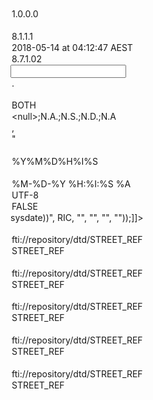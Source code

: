<?xml version="1.0" encoding="UTF-8"?>

<MappingDef type="MSF" version="1.0">
  <Options>
    <Option key="MappingComment"/>
    <Option key="MappingVersion">1.0.0.0</Option>
    <Option key="MappingAuthor"/>
    <Option key="MessageTranslatorVersion">8.1.1.1</Option>
    <Option key="LastChangedTms">2018-05-14 at 04:12:47 AEST</Option>
    <Option key="MappingDesignerVersion">8.7.1.02</Option>
  </Options>
  <Input vendorType="VARIABLE">
    <Options>
      <Option key="DecimalSeparator">.</Option>
      <Option key="DDLName"/>
      <Option key="TrimFields">BOTH</Option>
      <Option key="NullIdentifiers">&lt;null&gt;;N.A.;N.S.;N.D.;N.A</Option>
      <Option key="InputDataDelimiter">,</Option>
      <Option key="QuotationMark">"</Option>
      <Option key="MessageType"/>
      <Option key="DateTimeFormat">%Y%M%D%H%I%S</Option>
      <Option key="EscapeChar"/>
    </Options>
    <Layout>
      <Override/>
      <field decimals="0" desc="" excludedNullIdentifiers="" ident="User Defined Identifier" length="255" mandatory="false" mapable="true" match="false" multiple="false" name="UserDefinedIdentifier" pattern="" pos="0" readonly="false" type="String"/>
      <field decimals="0" desc="" excludedNullIdentifiers="" ident="Instrument ID" length="255" mandatory="false" mapable="true" match="false" multiple="false" name="InstrumentID" pattern="" pos="0" readonly="false" type="String"/>
      <field decimals="0" desc="" excludedNullIdentifiers="" ident="Instrument ID Type" length="255" mandatory="false" mapable="true" match="false" multiple="false" name="InstrumentIDType" pattern="" pos="0" readonly="false" type="String"/>
      <field decimals="0" desc="" excludedNullIdentifiers="" ident="Security Description" length="255" mandatory="false" mapable="true" match="false" multiple="false" name="SecurityDescription" pattern="" pos="0" readonly="false" type="String"/>
      <field decimals="0" desc="" excludedNullIdentifiers="" ident="Currency Code" length="255" mandatory="false" mapable="true" match="false" multiple="false" name="CurrencyCode" pattern="" pos="0" readonly="false" type="String"/>
      <field decimals="0" desc="" excludedNullIdentifiers="" ident="Last Price" length="255" mandatory="false" mapable="true" match="false" multiple="false" name="LastPrice" pattern="" pos="0" readonly="false" type="String"/>
      <field decimals="0" desc="" excludedNullIdentifiers="" ident="Bid Price" length="255" mandatory="false" mapable="true" match="false" multiple="false" name="BidPrice" pattern="" pos="0" readonly="false" type="String"/>
      <field decimals="0" desc="" excludedNullIdentifiers="" ident="Ask Price" length="255" mandatory="false" mapable="true" match="false" multiple="false" name="AskPrice" pattern="" pos="0" readonly="false" type="String"/>
      <field decimals="0" desc="" excludedNullIdentifiers="" ident="Mid Price" length="255" mandatory="false" mapable="true" match="false" multiple="false" name="MidPrice" pattern="" pos="0" readonly="false" type="String"/>
      <field decimals="0" desc="" excludedNullIdentifiers="" ident="Trade Date" length="255" mandatory="false" mapable="true" match="false" multiple="false" name="TradeDate" pattern="" pos="0" readonly="false" type="String"/>
      <field decimals="0" desc="" excludedNullIdentifiers="" ident="Trade Time" length="255" mandatory="false" mapable="true" match="false" multiple="false" name="TradeTime" pattern="" pos="0" readonly="false" type="String"/>
      <field decimals="0" desc="" excludedNullIdentifiers="" ident="Volume" length="255" mandatory="false" mapable="true" match="false" multiple="false" name="Volume" pattern="" pos="0" readonly="false" type="String"/>
      <field decimals="0" desc="" excludedNullIdentifiers="" ident="Previous Close Price" length="255" mandatory="false" mapable="true" match="false" multiple="false" name="PreviousClosePrice" pattern="" pos="0" readonly="false" type="String"/>
      <field decimals="0" desc="" excludedNullIdentifiers="" ident="Previous Close Date" length="255" mandatory="false" mapable="true" match="false" multiple="false" name="PreviousCloseDate" pattern="" pos="0" readonly="false" type="String"/>
      <field decimals="0" desc="" excludedNullIdentifiers="" ident="Primary Activity" length="255" mandatory="false" mapable="true" match="false" multiple="false" name="PrimaryActivity" pattern="" pos="0" readonly="false" type="String"/>
      <field decimals="0" desc="" excludedNullIdentifiers="" ident="Primary Activity Type" length="255" mandatory="false" mapable="true" match="false" multiple="false" name="PrimaryActivityType" pattern="" pos="0" readonly="false" type="String"/>
      <field decimals="0" desc="" excludedNullIdentifiers="" ident="Secondary Activity" length="255" mandatory="false" mapable="true" match="false" multiple="false" name="SecondaryActivity" pattern="" pos="0" readonly="false" type="String"/>
      <field decimals="0" desc="" excludedNullIdentifiers="" ident="Secondary Activity Type" length="255" mandatory="false" mapable="true" match="false" multiple="false" name="SecondaryActivityType" pattern="" pos="0" readonly="false" type="String"/>
      <field decimals="0" desc="" excludedNullIdentifiers="" ident="Exchange Description" length="255" mandatory="false" mapable="true" match="false" multiple="false" name="ExchangeDescription" pattern="" pos="0" readonly="false" type="String"/>
      <field decimals="0" desc="" excludedNullIdentifiers="" ident="RIC" length="255" mandatory="false" mapable="true" match="false" multiple="false" name="RIC" pattern="" pos="0" readonly="false" type="String"/>
      <field decimals="0" desc="" excludedNullIdentifiers="" ident="Contributor Short Name" length="255" mandatory="false" mapable="true" match="false" multiple="false" name="ContributorShortName" pattern="" pos="0" readonly="false" type="String"/>
      <field decimals="0" desc="" excludedNullIdentifiers="" ident="CUSIP" length="255" mandatory="false" mapable="true" match="false" multiple="false" name="CUSIP" pattern="" pos="0" readonly="false" type="String"/>
      <field decimals="0" desc="" excludedNullIdentifiers="" ident="ISIN" length="255" mandatory="false" mapable="true" match="false" multiple="false" name="ISIN" pattern="" pos="0" readonly="false" type="String"/>
      <field decimals="0" desc="" excludedNullIdentifiers="" ident="Common Code" length="255" mandatory="false" mapable="true" match="false" multiple="false" name="CommonCode" pattern="" pos="0" readonly="false" type="String"/>
      <field decimals="0" desc="" excludedNullIdentifiers="" ident="SICC" length="255" mandatory="false" mapable="true" match="false" multiple="false" name="SICC" pattern="" pos="0" readonly="false" type="String"/>
      <field decimals="0" desc="" excludedNullIdentifiers="" ident="SEDOL" length="255" mandatory="false" mapable="true" match="false" multiple="false" name="SEDOL" pattern="" pos="0" readonly="false" type="String"/>
      <field decimals="0" desc="" excludedNullIdentifiers="" ident="Sicovam" length="255" mandatory="false" mapable="true" match="false" multiple="false" name="Sicovam" pattern="" pos="0" readonly="false" type="String"/>
      <field decimals="0" desc="" excludedNullIdentifiers="" ident="Valoren" length="255" mandatory="false" mapable="true" match="false" multiple="false" name="Valoren" pattern="" pos="0" readonly="false" type="String"/>
      <field decimals="0" desc="" excludedNullIdentifiers="" ident="Wertpapier" length="255" mandatory="false" mapable="true" match="false" multiple="false" name="Wertpapier" pattern="" pos="0" readonly="false" type="String"/>
      <field decimals="0" desc="" excludedNullIdentifiers="" ident="Exchange Code" length="255" mandatory="false" mapable="true" match="false" multiple="false" name="ExchangeCode" pattern="" pos="0" readonly="false" type="String"/>
      <field decimals="0" desc="" excludedNullIdentifiers="" ident="Asset ID" length="255" mandatory="false" mapable="true" match="false" multiple="false" name="AssetID" pattern="" pos="0" readonly="false" type="String"/>
      <field decimals="0" desc="" excludedNullIdentifiers="" ident="Asset Type" length="255" mandatory="false" mapable="true" match="false" multiple="false" name="AssetType" pattern="" pos="0" readonly="false" type="String"/>
      <field decimals="0" desc="" excludedNullIdentifiers="" ident="Market Capitalization" length="255" mandatory="false" mapable="true" match="false" multiple="false" name="MarketCapitalization" pattern="" pos="0" readonly="false" type="String"/>
      <field decimals="0" desc="" excludedNullIdentifiers="" ident="Mid Spread" length="255" mandatory="false" mapable="true" match="false" multiple="false" name="MidSpread" pattern="" pos="0" readonly="false" type="String"/>
      <field decimals="0" desc="" excludedNullIdentifiers="" ident="Percentage Change Month To Date" length="255" mandatory="false" mapable="true" match="false" multiple="false" name="PercentageChangeMonthToDate" pattern="" pos="0" readonly="false" type="String"/>
      <field decimals="0" desc="" excludedNullIdentifiers="" ident="Percentage Change Total Return" length="255" mandatory="false" mapable="true" match="false" multiple="false" name="PercentageChangeTotalReturn" pattern="" pos="0" readonly="false" type="String"/>
      <field decimals="0" desc="" excludedNullIdentifiers="" ident="Percentage Change Year To Date" length="255" mandatory="false" mapable="true" match="false" multiple="false" name="PercentageChangeYearToDate" pattern="" pos="0" readonly="false" type="String"/>
      <field decimals="0" desc="" excludedNullIdentifiers="" ident="Trade Settlement Currency Code" length="255" mandatory="false" mapable="true" match="false" multiple="false" name="TradeSettlementCurrencyCode" pattern="" pos="0" readonly="false" type="String"/>
      <field decimals="0" desc="" excludedNullIdentifiers="" ident="Trade Settlement Currency Description" length="255" mandatory="false" mapable="true" match="false" multiple="false" name="TradeSettlementCurrencyDescription" pattern="" pos="0" readonly="false" type="String"/>
      <field decimals="0" desc="" excludedNullIdentifiers="" ident="Weighted Average Life" length="255" mandatory="false" mapable="true" match="false" multiple="false" name="WeightedAverageLife" pattern="" pos="0" readonly="false" type="String"/>
      <field decimals="0" desc="" excludedNullIdentifiers="" ident="Thomson Reuters Classification Scheme" length="255" mandatory="false" mapable="true" match="false" multiple="false" name="ThomsonReutersClassificationScheme" pattern="" pos="0" readonly="false" type="String"/>
      <field decimals="0" desc="" excludedNullIdentifiers="" ident="PE Code" length="255" mandatory="false" mapable="true" match="false" multiple="false" name="PECode" pattern="" pos="0" readonly="false" type="String"/>
      <field decimals="0" desc="" excludedNullIdentifiers="" ident="Trading Symbol" length="255" mandatory="false" mapable="true" match="false" multiple="false" name="TradingSymbol" pattern="" pos="0" readonly="false" type="String"/>
      <field decimals="0" desc="" excludedNullIdentifiers="" ident="CIN Code" length="255" mandatory="false" mapable="true" match="false" multiple="false" name="CINCode" pattern="" pos="0" readonly="false" type="String"/>
      <field decimals="0" desc="" excludedNullIdentifiers="" ident="Short Sell Restriction Type" length="255" mandatory="false" mapable="true" match="false" multiple="false" name="ShortSellRestrictionType" pattern="" pos="0" readonly="false" type="String"/>
      <field decimals="0" desc="" excludedNullIdentifiers="" ident="Official Code" length="255" mandatory="false" mapable="true" match="false" multiple="false" name="OfficialCode" pattern="" pos="0" readonly="false" type="String"/>
      <field decimals="0" desc="" excludedNullIdentifiers="" ident="Official Code Indicator" length="255" mandatory="false" mapable="true" match="false" multiple="false" name="OfficialCodeIndicator" pattern="" pos="0" readonly="false" type="String"/>
      <field decimals="0" desc="Sicovam1" excludedNullIdentifiers="" ident="Sicovam1" length="255" mandatory="false" mapable="true" match="false" multiple="false" name="Sicovam1" pattern="" pos="0" readonly="false" type="String"/>
      <field decimals="0" desc="" excludedNullIdentifiers="" ident="Secondary Currency Code" length="255" mandatory="false" mapable="true" match="false" multiple="false" name="SecondaryCurrencyCode" pattern="" pos="0" readonly="false" type="String"/>
      <field decimals="0" desc="" excludedNullIdentifiers="" ident="Contributor Location Code" length="255" mandatory="false" mapable="true" match="false" multiple="false" name="ContributorLocationCode" pattern="" pos="0" readonly="false" type="String"/>
      <field decimals="0" desc="" excludedNullIdentifiers="" ident="Accumulated Volume" length="255" mandatory="false" mapable="true" match="false" multiple="false" name="AccumulatedVolume" pattern="" pos="0" readonly="false" type="String"/>
      <field decimals="0" desc="" excludedNullIdentifiers="" ident="Bid Low Price" length="255" mandatory="false" mapable="true" match="false" multiple="false" name="BidLowPrice" pattern="" pos="0" readonly="false" type="String"/>
      <field decimals="0" desc="" excludedNullIdentifiers="" ident="Close Yield" length="255" mandatory="false" mapable="true" match="false" multiple="false" name="CloseYield" pattern="" pos="0" readonly="false" type="String"/>
      <field decimals="0" desc="" excludedNullIdentifiers="" ident="Current Yield" length="255" mandatory="false" mapable="true" match="false" multiple="false" name="CurrentYield" pattern="" pos="0" readonly="false" type="String"/>
      <field decimals="0" desc="" excludedNullIdentifiers="" ident="Expiration Date" length="255" mandatory="false" mapable="true" match="false" multiple="false" name="ExpirationDate" pattern="" pos="0" readonly="false" type="String"/>
      <field decimals="0" desc="" excludedNullIdentifiers="" ident="General Value1" length="255" mandatory="false" mapable="true" match="false" multiple="false" name="GeneralValue1" pattern="" pos="0" readonly="false" type="String"/>
      <field decimals="0" desc="" excludedNullIdentifiers="" ident="General Value1 Date" length="255" mandatory="false" mapable="true" match="false" multiple="false" name="GeneralValue1Date" pattern="" pos="0" readonly="false" type="String"/>
      <field decimals="0" desc="" excludedNullIdentifiers="" ident="General Value1 Text" length="255" mandatory="false" mapable="true" match="false" multiple="false" name="GeneralValue1Text" pattern="" pos="0" readonly="false" type="String"/>
      <field decimals="0" desc="" excludedNullIdentifiers="" ident="General Value2" length="255" mandatory="false" mapable="true" match="false" multiple="false" name="GeneralValue2" pattern="" pos="0" readonly="false" type="String"/>
      <field decimals="0" desc="" excludedNullIdentifiers="" ident="General Value2 Date" length="255" mandatory="false" mapable="true" match="false" multiple="false" name="GeneralValue2Date" pattern="" pos="0" readonly="false" type="String"/>
      <field decimals="0" desc="" excludedNullIdentifiers="" ident="General Value2 Text" length="255" mandatory="false" mapable="true" match="false" multiple="false" name="GeneralValue2Text" pattern="" pos="0" readonly="false" type="String"/>
      <field decimals="0" desc="" excludedNullIdentifiers="" ident="General Value3" length="255" mandatory="false" mapable="true" match="false" multiple="false" name="GeneralValue3" pattern="" pos="0" readonly="false" type="String"/>
      <field decimals="0" desc="" excludedNullIdentifiers="" ident="General Value3 Date" length="255" mandatory="false" mapable="true" match="false" multiple="false" name="GeneralValue3Date" pattern="" pos="0" readonly="false" type="String"/>
      <field decimals="0" desc="" excludedNullIdentifiers="" ident="General Value3 Text" length="255" mandatory="false" mapable="true" match="false" multiple="false" name="GeneralValue3Text" pattern="" pos="0" readonly="false" type="String"/>
      <field decimals="0" desc="" excludedNullIdentifiers="" ident="General Value3 Flag" length="255" mandatory="false" mapable="true" match="false" multiple="false" name="GeneralValue3Flag" pattern="" pos="0" readonly="false" type="String"/>
      <field decimals="0" desc="" excludedNullIdentifiers="" ident="General Value4" length="255" mandatory="false" mapable="true" match="false" multiple="false" name="GeneralValue4" pattern="" pos="0" readonly="false" type="String"/>
      <field decimals="0" desc="" excludedNullIdentifiers="" ident="General Value4 Date" length="255" mandatory="false" mapable="true" match="false" multiple="false" name="GeneralValue4Date" pattern="" pos="0" readonly="false" type="String"/>
      <field decimals="0" desc="" excludedNullIdentifiers="" ident="General Value4 Text" length="255" mandatory="false" mapable="true" match="false" multiple="false" name="GeneralValue4Text" pattern="" pos="0" readonly="false" type="String"/>
      <field decimals="0" desc="" excludedNullIdentifiers="" ident="General Value5" length="255" mandatory="false" mapable="true" match="false" multiple="false" name="GeneralValue5" pattern="" pos="0" readonly="false" type="String"/>
      <field decimals="0" desc="" excludedNullIdentifiers="" ident="High Price" length="255" mandatory="false" mapable="true" match="false" multiple="false" name="HighPrice" pattern="" pos="0" readonly="false" type="String"/>
      <field decimals="0" desc="" excludedNullIdentifiers="" ident="Low Price" length="255" mandatory="false" mapable="true" match="false" multiple="false" name="LowPrice" pattern="" pos="0" readonly="false" type="String"/>
      <field decimals="0" desc="" excludedNullIdentifiers="" ident="Primary Activity 2" length="255" mandatory="false" mapable="true" match="false" multiple="false" name="PrimaryActivity2" pattern="" pos="0" readonly="false" type="String"/>
      <field decimals="0" desc="" excludedNullIdentifiers="" ident="Primary Activity 2 Type" length="255" mandatory="false" mapable="true" match="false" multiple="false" name="PrimaryActivity2Type" pattern="" pos="0" readonly="false" type="String"/>
      <field decimals="0" desc="" excludedNullIdentifiers="" ident="Settlement Price" length="255" mandatory="false" mapable="true" match="false" multiple="false" name="SettlementPrice" pattern="" pos="0" readonly="false" type="String"/>
      <field decimals="0" desc="" excludedNullIdentifiers="" ident="Settlement Date" length="255" mandatory="false" mapable="true" match="false" multiple="false" name="SettlementDate" pattern="" pos="0" readonly="false" type="String"/>
      <field decimals="0" desc="" excludedNullIdentifiers="" ident="Term" length="255" mandatory="false" mapable="true" match="false" multiple="false" name="Term" pattern="" pos="0" readonly="false" type="String"/>
      <field decimals="0" desc="" excludedNullIdentifiers="" ident="Todays High Ask" length="255" mandatory="false" mapable="true" match="false" multiple="false" name="TodaysHighAsk" pattern="" pos="0" readonly="false" type="String"/>
    </Layout>
  </Input>
  <Output>
    <Options>
      <Option key="DateTimeOutputFormat">%M-%D-%Y %H:%I:%S %A</Option>
      <Option key="OutputEncoding">UTF-8</Option>
      <Option key="DefaultEmptyNumericsToZero">FALSE</Option>
    </Options>
    <MappingFragments/>
    <OutputDef>
      <Execute displayName="DATA_SRC_ID">
        <expr><![CDATA[return StoreString("DATA_SRC_ID", "REUTERS");]]></expr>
      </Execute>
      <Execute displayName="DOMEN_CURR_CDE">
        <expr><![CDATA[return StoreString("DOMEN_CURR_CDE", Select("", "", "select distinct denom_curr_cde from ft_t_issu where instr_id in (select instr_id from ft_t_isid where id_ctxt_typ='RIC' and iss_id =:1 and (end_tms is null or end_tms > sysdate))", RIC, "", "", "", ""));]]></expr>
      </Execute>
      <Execute displayName="LAST_CHG_USR_ID">
        <expr><![CDATA[return StoreString("LAST_CHG_USR_ID", "CBA:DSS:INTRA");]]></expr>
      </Execute>
      <Execute displayName="CURR_CODE">
        <expr><![CDATA[return StoreString("CURR_CDE", If(OneHasValue(GetStringByKey("DOMEN_CURR_CDE")), GetStringByKey("DOMEN_CURR_CDE"), CurrencyCode));]]></expr>
      </Execute>
      <Execute displayName="START_TMS">
        <expr><![CDATA[return StoreString("START_TMS", If(OneHasValue(TradeDate), Transform2FTIDate(TradeDate, "YYYY/MM/DD"), Transform2FTIDate(SubString(TimeStamp(), 1, 10), "MM-DD-YYYY")));]]></expr>
      </Execute>
      <Execute displayName="PRC_TMS">
        <expr><![CDATA[return StoreString("PRC_TMS", GetRuntimeParameter("ProcessingDate"));]]></expr>
      </Execute>
      <Node displayName="EXCHANGE" messageformat="GSREF" name="STREET_REF" type="message">
        <Options>
          <Option key="OutputEncoding"/>
          <Option key="SystemId">fti://repository/dtd/STREET_REF</Option>
          <Option key="DocType">STREET_REF</Option>
        </Options>
        <Node name="USERID" type="attribute">
          <expr><![CDATA[return "Guest";]]></expr>
        </Node>
        <Node name="HEADER" type="element">
          <Node name="ASOFDATE" type="element">
            <Node name="VALUE" type="attribute"/>
          </Node>
          <Node name="ATTRLOCK" type="element">
            <Node name="VALUE" type="attribute"/>
          </Node>
          <Node name="CALID" type="element">
            <Node name="VALUE" type="attribute"/>
            <Node name="INSERT_ONLY" type="attribute"/>
            <Node name="TRANSLATE" type="attribute"/>
            <Node name="STRIP_FAILED_DOMAIN" type="attribute"/>
            <Node name="DEFAULT" type="attribute"/>
            <Node name="ERR_LVL" type="attribute"/>
          </Node>
          <Node name="CHECKLASTDBUPDATE" type="element">
            <Node name="VALUE" type="attribute">
              <expr><![CDATA[return "N";]]></expr>
            </Node>
          </Node>
          <Node name="CHGAPPRTYP" type="element">
            <Node name="VALUE" type="attribute">
              <expr><![CDATA[return "N";]]></expr>
            </Node>
          </Node>
          <Node name="CNTRYCDE" type="element">
            <Node name="VALUE" type="attribute"/>
            <Node name="INSERT_ONLY" type="attribute"/>
            <Node name="TRANSLATE" type="attribute"/>
            <Node name="STRIP_FAILED_DOMAIN" type="attribute"/>
            <Node name="DEFAULT" type="attribute"/>
            <Node name="ERR_LVL" type="attribute"/>
          </Node>
          <Node name="CURRENTTIMESTAMP" type="element"/>
          <Node name="DATAID" type="element">
            <Node name="VALUE" type="attribute"/>
          </Node>
          <Node name="DATAIDCTXT" type="element">
            <Node name="VALUE" type="attribute"/>
          </Node>
          <Node name="DATASOURCE" type="element">
            <Node name="VALUE" type="attribute"/>
          </Node>
          <Node name="DONOTPOST" type="element">
            <Node name="VALUE" type="attribute"/>
          </Node>
          <Node name="EMPLOYEE" type="element">
            <Node name="VALUE" type="attribute"/>
          </Node>
          <Node name="ISSTYP" type="element">
            <Node name="VALUE" type="attribute"/>
            <Node name="INSERT_ONLY" type="attribute"/>
            <Node name="TRANSLATE" type="attribute"/>
            <Node name="STRIP_FAILED_DOMAIN" type="attribute"/>
            <Node name="DEFAULT" type="attribute"/>
            <Node name="ERR_LVL" type="attribute"/>
          </Node>
          <Node name="ISSUEACTIONREPLACE" type="element">
            <Node name="VALUE" type="attribute"/>
          </Node>
          <Node name="ISSUELOCK" type="element">
            <Node name="VALUE" type="attribute"/>
          </Node>
          <Node name="ISSUERDERIVATIONMODE" type="element">
            <Node name="VALUE" type="attribute">
              <expr><![CDATA[return "N";]]></expr>
            </Node>
          </Node>
          <Node name="LOCALE" type="element">
            <Node name="NLS" type="element">
              <Node name="VALUE" type="attribute"/>
            </Node>
            <Node name="TIMEZONE" type="element">
              <Node name="VALUE" type="attribute"/>
            </Node>
          </Node>
          <Node name="MAIN_ENTITY_ID" type="element">
            <Node name="VALUE" type="attribute">
              <expr><![CDATA[return InstrumentID;]]></expr>
            </Node>
          </Node>
          <Node name="MAIN_ENTITY_ID_CTXT_TYP" type="element">
            <Node name="VALUE" type="attribute">
              <expr><![CDATA[return "RIC";]]></expr>
            </Node>
          </Node>
          <Node name="MAIN_ENTITY_TYP" type="element">
            <Node name="VALUE" type="attribute"/>
          </Node>
          <Node name="MAIN_ENTITY_NME" type="element">
            <Node name="VALUE" type="attribute">
              <expr><![CDATA[return InstrumentID;]]></expr>
            </Node>
          </Node>
          <Node name="MAIN_ENTITY_TBL_TYP" type="element">
            <Node name="VALUE" type="attribute">
              <expr><![CDATA[return "MRKT";]]></expr>
            </Node>
          </Node>
          <Node name="MERGEMESSAGE" type="element">
            <Node name="VALUE" type="attribute"/>
          </Node>
          <Node name="MODEL" type="element">
            <Node name="CHANGEMODEL" type="element">
              <Node name="VALUE" type="attribute">
                <expr><![CDATA[return "N";]]></expr>
              </Node>
            </Node>
            <Node name="EXPECTEDCOMPLVL" type="element">
              <Node name="VALUE" type="attribute"/>
            </Node>
            <Node name="MODLID" type="element">
              <Node name="VALUE" type="attribute"/>
              <Node name="INSERT_ONLY" type="attribute"/>
              <Node name="TRANSLATE" type="attribute"/>
              <Node name="STRIP_FAILED_DOMAIN" type="attribute"/>
              <Node name="DEFAULT" type="attribute"/>
              <Node name="ERR_LVL" type="attribute"/>
            </Node>
            <Node name="MODLSTARTTMS" type="element">
              <Node name="VALUE" type="attribute"/>
              <Node name="INSERT_ONLY" type="attribute"/>
              <Node name="TRANSLATE" type="attribute"/>
              <Node name="STRIP_FAILED_DOMAIN" type="attribute"/>
              <Node name="DEFAULT" type="attribute"/>
              <Node name="ERR_LVL" type="attribute"/>
            </Node>
            <Node name="UPDATEMODEL" type="element">
              <Node name="VALUE" type="attribute">
                <expr><![CDATA[return "Y";]]></expr>
              </Node>
            </Node>
          </Node>
          <Node name="MSGCLASSIFICATION" type="element">
            <Node name="VALUE" type="attribute"/>
          </Node>
          <Node name="MSGSET" type="element">
            <Node name="VALUE" type="attribute"/>
          </Node>
          <Node name="MSGTYP" type="element">
            <Node name="VALUE" type="attribute"/>
            <Node name="INSERT_ONLY" type="attribute"/>
            <Node name="TRANSLATE" type="attribute"/>
            <Node name="STRIP_FAILED_DOMAIN" type="attribute"/>
            <Node name="DEFAULT" type="attribute"/>
            <Node name="ERR_LVL" type="attribute"/>
          </Node>
          <Node name="ORGID" type="element">
            <Node name="VALUE" type="attribute"/>
            <Node name="INSERT_ONLY" type="attribute"/>
            <Node name="TRANSLATE" type="attribute"/>
            <Node name="STRIP_FAILED_DOMAIN" type="attribute"/>
            <Node name="DEFAULT" type="attribute"/>
            <Node name="ERR_LVL" type="attribute"/>
          </Node>
          <Node name="PUBLISH" type="element">
            <Node name="VALUE" type="attribute"/>
          </Node>
          <Node name="REALMSG" type="element">
            <Node name="VALUE" type="attribute"/>
          </Node>
          <Node name="REFDATA" type="element"/>
          <Node name="REFERRINGPAGE" type="element"/>
          <Node name="ROLLBACKONSEGMENTERROR" type="element">
            <Node name="VALUE" type="attribute"/>
          </Node>
          <Node name="SECURITYLABEL" type="element">
            <Node name="VALUE" type="attribute"/>
          </Node>
          <Node name="TRANSLATE" type="element">
            <Node name="VALUE" type="attribute"/>
          </Node>
          <Node name="TRILLIUM" type="element">
            <Node name="FORCENEWENTITY" type="element">
              <Node name="VALUE" type="attribute"/>
            </Node>
            <Node name="TRILLIUMTABLEID" type="element">
              <Node name="VALUE" type="attribute"/>
            </Node>
            <Node name="TRILLIUMTABLETYPE" type="element">
              <Node name="VALUE" type="attribute"/>
            </Node>
          </Node>
          <Node name="USERID" type="element">
            <Node name="VALUE" type="attribute">
              <expr><![CDATA[return "GS";]]></expr>
            </Node>
          </Node>
          <Node name="VENDORMODEL" type="element">
            <Node name="VENDORCHANGEMODEL" type="element">
              <Node name="VALUE" type="attribute">
                <expr><![CDATA[return "N";]]></expr>
              </Node>
            </Node>
            <Node name="VENDOREXPECTEDCOMPLVL" type="element">
              <Node name="VALUE" type="attribute"/>
            </Node>
            <Node name="VENDORMODLID" type="element">
              <Node name="VALUE" type="attribute"/>
              <Node name="INSERT_ONLY" type="attribute"/>
            </Node>
            <Node name="VENDORMODLSTARTTMS" type="element">
              <Node name="VALUE" type="attribute"/>
            </Node>
            <Node name="VENDORUPDATEMODEL" type="element">
              <Node name="VALUE" type="attribute">
                <expr><![CDATA[return "N";]]></expr>
              </Node>
            </Node>
          </Node>
          <Node name="VENDORRECORDID" type="element">
            <Node name="VALUE" type="attribute"/>
          </Node>
          <Node name="VENDORTYPE" type="element">
            <Node name="VALUE" type="attribute"/>
          </Node>
          <Node name="VTTRMSGSET" type="element">
            <Node name="VALUE" type="attribute"/>
          </Node>
        </Node>
        <Node name="FinancialMarket" type="segment">
          <condition><![CDATA[return FieldPresent(ExchangeDescription);]]></condition>
          <Node name="ACTION" type="attribute">
            <expr><![CDATA[return "UNKNOWN";]]></expr>
          </Node>
          <Node name="TYPE" type="attribute">
            <expr><![CDATA[return "FinancialMarket";]]></expr>
          </Node>
          <Node name="AUTOORDEREXPIREIND" type="element">
            <Node name="VALUE" type="attribute"/>
          </Node>
          <Node name="BROKEREDMRKTIND" type="element">
            <Node name="VALUE" type="attribute"/>
          </Node>
          <Node name="CREATEDTMS" type="element">
            <Node name="VALUE" type="attribute">
              <expr><![CDATA[return GetStringByKey("START_TMS");]]></expr>
            </Node>
          </Node>
          <Node name="CSDPERMITIND" type="element">
            <Node name="VALUE" type="attribute"/>
          </Node>
          <Node name="CURRMIDOFCNT" type="element">
            <Node name="VALUE" type="attribute"/>
          </Node>
          <Node name="DATACOVERAGETYP" type="element">
            <Node name="VALUE" type="attribute"/>
          </Node>
          <Node name="DATASRCID" type="element">
            <Node name="VALUE" type="attribute">
              <expr><![CDATA[return GetStringByKey("DATA_SRC_ID");]]></expr>
            </Node>
          </Node>
          <Node name="DATASTATTYP" type="element">
            <Node name="VALUE" type="attribute">
              <expr><![CDATA[return "ACTIVE";]]></expr>
            </Node>
          </Node>
          <Node name="DAYSETTLEBUYQTY" type="element">
            <Node name="VALUE" type="attribute"/>
          </Node>
          <Node name="DAYSETTLESLLQTY" type="element">
            <Node name="VALUE" type="attribute"/>
          </Node>
          <Node name="DAYSMTHBASTYP" type="element">
            <Node name="VALUE" type="attribute"/>
          </Node>
          <Node name="DAYSYRBASTYP" type="element">
            <Node name="VALUE" type="attribute"/>
          </Node>
          <Node name="DYCHGLMTCAMT" type="element">
            <Node name="VALUE" type="attribute"/>
          </Node>
          <Node name="ELECADDRID" type="element">
            <Node name="VALUE" type="attribute"/>
          </Node>
          <Node name="ELECMATCHIND" type="element">
            <Node name="VALUE" type="attribute"/>
          </Node>
          <Node name="ELECTRDNGIND" type="element">
            <Node name="VALUE" type="attribute"/>
          </Node>
          <Node name="ENDBUSDYTME" type="element">
            <Node name="VALUE" type="attribute"/>
          </Node>
          <Node name="ENDTMS" type="element">
            <Node name="VALUE" type="attribute"/>
          </Node>
          <Node name="FINSMKTTYP" type="element">
            <Node name="VALUE" type="attribute"/>
          </Node>
          <Node name="GUCNT" type="element">
            <Node name="VALUE" type="attribute"/>
          </Node>
          <Node name="GUID" type="element">
            <Node name="VALUE" type="attribute"/>
          </Node>
          <Node name="GUTYP" type="element">
            <Node name="VALUE" type="attribute"/>
          </Node>
          <Node name="HELDPOSLMTCAMT" type="element">
            <Node name="VALUE" type="attribute"/>
          </Node>
          <Node name="INSTMNEM" type="element">
            <Node name="VALUE" type="attribute"/>
          </Node>
          <Node name="INTERNETTRDNGIND" type="element">
            <Node name="VALUE" type="attribute"/>
          </Node>
          <Node name="LASTCHGTMS" type="element">
            <Node name="VALUE" type="attribute"/>
          </Node>
          <Node name="LASTCHGUSRID" type="element">
            <Node name="VALUE" type="attribute">
              <expr><![CDATA[return GetStringByKey("LAST_CHG_USR_ID");]]></expr>
            </Node>
          </Node>
          <Node name="LOCALTMZ" type="element">
            <Node name="VALUE" type="attribute"/>
          </Node>
          <Node name="MAILADDRID" type="element">
            <Node name="VALUE" type="attribute"/>
          </Node>
          <Node name="MERGEUNIQOID" type="element">
            <Node name="VALUE" type="attribute"/>
          </Node>
          <Node name="MICMKTLVLTYP" type="element">
            <Node name="VALUE" type="attribute"/>
          </Node>
          <Node name="MIFIDREGULATEDIND" type="element">
            <Node name="VALUE" type="attribute"/>
          </Node>
          <Node name="MKTDESC" type="element">
            <Node name="VALUE" type="attribute"/>
          </Node>
          <Node name="MKTLISTEDIND" type="element">
            <Node name="VALUE" type="attribute"/>
          </Node>
          <Node name="MKTMAKINGTYP" type="element">
            <Node name="VALUE" type="attribute"/>
          </Node>
          <Node name="MKTNME" type="element">
            <Node name="VALUE" type="attribute">
              <expr><![CDATA[return ExchangeDescription;]]></expr>
            </Node>
          </Node>
          <Node name="MKTOID" type="element">
            <Node name="VALUE" type="attribute"/>
          </Node>
          <Node name="MKTQUOTETYP" type="element">
            <Node name="VALUE" type="attribute"/>
          </Node>
          <Node name="MKTSTATTYP" type="element">
            <Node name="VALUE" type="attribute"/>
          </Node>
          <Node name="MKTTRDNGSTATTYP" type="element">
            <Node name="VALUE" type="attribute"/>
          </Node>
          <Node name="NLSCDE" type="element">
            <Node name="VALUE" type="attribute"/>
          </Node>
          <Node name="ORDERCUTOFFTME" type="element">
            <Node name="VALUE" type="attribute"/>
          </Node>
          <Node name="PHYSTRDNGIND" type="element">
            <Node name="VALUE" type="attribute"/>
          </Node>
          <Node name="PREFINTERFACETYP" type="element">
            <Node name="VALUE" type="attribute"/>
          </Node>
          <Node name="PREFISSCTXTTYP" type="element">
            <Node name="VALUE" type="attribute"/>
          </Node>
          <Node name="PREFMKTID" type="element">
            <Node name="VALUE" type="attribute">
              <expr><![CDATA[return ExchangeCode;]]></expr>
            </Node>
          </Node>
          <Node name="PREFMKTIDCTXTTYP" type="element">
            <Node name="VALUE" type="attribute">
              <expr><![CDATA[return "RTEXCH";]]></expr>
            </Node>
          </Node>
          <Node name="PREFPLACEMENTTYP" type="element">
            <Node name="VALUE" type="attribute"/>
          </Node>
          <Node name="PREFSETTLECDE" type="element">
            <Node name="VALUE" type="attribute"/>
          </Node>
          <Node name="PREFSETTLETYP" type="element">
            <Node name="VALUE" type="attribute"/>
          </Node>
          <Node name="PREFTRDNGCDE" type="element">
            <Node name="VALUE" type="attribute">
              <expr><![CDATA[return "EUR";]]></expr>
            </Node>
          </Node>
          <Node name="PRNTMKTOID" type="element">
            <Node name="VALUE" type="attribute"/>
          </Node>
          <Node name="RNDLOTDEPENDENTIND" type="element">
            <Node name="VALUE" type="attribute"/>
          </Node>
          <Node name="RNDLOTSZCQTY" type="element">
            <Node name="VALUE" type="attribute"/>
          </Node>
          <Node name="STARTBUSDYTME" type="element">
            <Node name="VALUE" type="attribute"/>
          </Node>
          <Node name="TRDBOTDYNUM" type="element">
            <Node name="VALUE" type="attribute"/>
          </Node>
          <Node name="TRDBOTDYTYP" type="element">
            <Node name="VALUE" type="attribute"/>
          </Node>
          <Node name="TRDBOTSTRTNUM" type="element">
            <Node name="VALUE" type="attribute"/>
          </Node>
          <Node name="TRDDTEACRDINTIND" type="element">
            <Node name="VALUE" type="attribute"/>
          </Node>
          <Node name="TRDLOTSIZECQTY" type="element">
            <Node name="VALUE" type="attribute">
              <expr><![CDATA[return "1";]]></expr>
            </Node>
          </Node>
          <Node name="FinancialMarketIdentifier" type="segment">
            <Node name="ACTION" type="attribute">
              <expr><![CDATA[return "REFERENCE";]]></expr>
            </Node>
            <Node name="TYPE" type="attribute">
              <expr><![CDATA[return "FinancialMarketIdentifier";]]></expr>
            </Node>
            <Node name="COPY_FROM" type="attribute">
              <expr><![CDATA[return "MKT_OID";]]></expr>
            </Node>
            <Node name="COPY_TO" type="attribute">
              <expr><![CDATA[return "MKT_OID";]]></expr>
            </Node>
            <Node name="MATCH" type="attribute">
              <expr><![CDATA[return "MKID1_MKT_CTXT_MKTID";]]></expr>
            </Node>
            <Node name="MKTID" type="element">
              <Node name="VALUE" type="attribute">
                <expr><![CDATA[return ExchangeCode;]]></expr>
              </Node>
            </Node>
            <Node name="MKTIDCTXTTYP" type="element">
              <Node name="VALUE" type="attribute">
                <expr><![CDATA[return "RTEXCH";]]></expr>
              </Node>
            </Node>
          </Node>
        </Node>
        <Node name="FinancialMarketIdentifier" type="segment">
          <condition><![CDATA[return FieldPresent(ExchangeCode);]]></condition>
          <Node name="ACTION" type="attribute">
            <expr><![CDATA[return "UNKNOWN";]]></expr>
          </Node>
          <Node name="TYPE" type="attribute">
            <expr><![CDATA[return "FinancialMarketIdentifier";]]></expr>
          </Node>
          <Node name="DATASRCID" type="element">
            <Node name="VALUE" type="attribute">
              <expr><![CDATA[return GetStringByKey("DATA_SRC_ID");]]></expr>
            </Node>
          </Node>
          <Node name="DATASTATTYP" type="element">
            <Node name="VALUE" type="attribute">
              <expr><![CDATA[return "ACTIVE";]]></expr>
            </Node>
          </Node>
          <Node name="ENDTMS" type="element">
            <Node name="VALUE" type="attribute"/>
          </Node>
          <Node name="LASTCHGTMS" type="element">
            <Node name="VALUE" type="attribute"/>
          </Node>
          <Node name="LASTCHGUSRID" type="element">
            <Node name="VALUE" type="attribute">
              <expr><![CDATA[return GetStringByKey("LAST_CHG_USR_ID");]]></expr>
            </Node>
          </Node>
          <Node name="MKIDOID" type="element">
            <Node name="VALUE" type="attribute"/>
          </Node>
          <Node name="MKTID" type="element">
            <Node name="VALUE" type="attribute">
              <expr><![CDATA[return ExchangeCode;]]></expr>
            </Node>
          </Node>
          <Node name="MKTIDCTXTTYP" type="element">
            <Node name="VALUE" type="attribute">
              <expr><![CDATA[return "RTEXCH";]]></expr>
            </Node>
          </Node>
          <Node name="MKTOID" type="element">
            <Node name="VALUE" type="attribute"/>
          </Node>
          <Node name="STARTTMS" type="element">
            <Node name="VALUE" type="attribute"/>
          </Node>
        </Node>
      </Node>
      <Node displayName="CONTRIBUTOR" messageformat="GSREF" name="STREET_REF" type="message">
        <Options>
          <Option key="OutputEncoding"/>
          <Option key="SystemId">fti://repository/dtd/STREET_REF</Option>
          <Option key="DocType">STREET_REF</Option>
        </Options>
        <Node name="USERID" type="attribute">
          <expr><![CDATA[return "Guest";]]></expr>
        </Node>
        <Node name="HEADER" type="element">
          <Node name="ASOFDATE" type="element">
            <Node name="VALUE" type="attribute"/>
          </Node>
          <Node name="ATTRLOCK" type="element">
            <Node name="VALUE" type="attribute"/>
          </Node>
          <Node name="CALID" type="element">
            <Node name="VALUE" type="attribute"/>
            <Node name="INSERT_ONLY" type="attribute"/>
            <Node name="TRANSLATE" type="attribute"/>
            <Node name="STRIP_FAILED_DOMAIN" type="attribute"/>
            <Node name="DEFAULT" type="attribute"/>
            <Node name="ERR_LVL" type="attribute"/>
          </Node>
          <Node name="CHECKLASTDBUPDATE" type="element">
            <Node name="VALUE" type="attribute">
              <expr><![CDATA[return "N";]]></expr>
            </Node>
          </Node>
          <Node name="CHGAPPRTYP" type="element">
            <Node name="VALUE" type="attribute">
              <expr><![CDATA[return "N";]]></expr>
            </Node>
          </Node>
          <Node name="CNTRYCDE" type="element">
            <Node name="VALUE" type="attribute"/>
            <Node name="INSERT_ONLY" type="attribute"/>
            <Node name="TRANSLATE" type="attribute"/>
            <Node name="STRIP_FAILED_DOMAIN" type="attribute"/>
            <Node name="DEFAULT" type="attribute"/>
            <Node name="ERR_LVL" type="attribute"/>
          </Node>
          <Node name="CURRENTTIMESTAMP" type="element"/>
          <Node name="DATAID" type="element">
            <Node name="VALUE" type="attribute"/>
          </Node>
          <Node name="DATAIDCTXT" type="element">
            <Node name="VALUE" type="attribute"/>
          </Node>
          <Node name="DATASOURCE" type="element">
            <Node name="VALUE" type="attribute"/>
          </Node>
          <Node name="DONOTPOST" type="element">
            <Node name="VALUE" type="attribute"/>
          </Node>
          <Node name="EMPLOYEE" type="element">
            <Node name="VALUE" type="attribute"/>
          </Node>
          <Node name="ISSTYP" type="element">
            <Node name="VALUE" type="attribute"/>
            <Node name="INSERT_ONLY" type="attribute"/>
            <Node name="TRANSLATE" type="attribute"/>
            <Node name="STRIP_FAILED_DOMAIN" type="attribute"/>
            <Node name="DEFAULT" type="attribute"/>
            <Node name="ERR_LVL" type="attribute"/>
          </Node>
          <Node name="ISSUEACTIONREPLACE" type="element">
            <Node name="VALUE" type="attribute"/>
          </Node>
          <Node name="ISSUELOCK" type="element">
            <Node name="VALUE" type="attribute"/>
          </Node>
          <Node name="ISSUERDERIVATIONMODE" type="element">
            <Node name="VALUE" type="attribute">
              <expr><![CDATA[return "N";]]></expr>
            </Node>
          </Node>
          <Node name="LOCALE" type="element">
            <Node name="NLS" type="element">
              <Node name="VALUE" type="attribute"/>
            </Node>
            <Node name="TIMEZONE" type="element">
              <Node name="VALUE" type="attribute"/>
            </Node>
          </Node>
          <Node name="MAIN_ENTITY_ID" type="element">
            <Node name="VALUE" type="attribute">
              <expr><![CDATA[return InstrumentID;]]></expr>
            </Node>
          </Node>
          <Node name="MAIN_ENTITY_ID_CTXT_TYP" type="element">
            <Node name="VALUE" type="attribute">
              <expr><![CDATA[return "RIC";]]></expr>
            </Node>
          </Node>
          <Node name="MAIN_ENTITY_TYP" type="element">
            <Node name="VALUE" type="attribute"/>
          </Node>
          <Node name="MAIN_ENTITY_NME" type="element">
            <Node name="VALUE" type="attribute">
              <expr><![CDATA[return InstrumentID;]]></expr>
            </Node>
          </Node>
          <Node name="MAIN_ENTITY_TBL_TYP" type="element">
            <Node name="VALUE" type="attribute">
              <expr><![CDATA[return "MRKT";]]></expr>
            </Node>
          </Node>
          <Node name="MERGEMESSAGE" type="element">
            <Node name="VALUE" type="attribute"/>
          </Node>
          <Node name="MODEL" type="element">
            <Node name="CHANGEMODEL" type="element">
              <Node name="VALUE" type="attribute">
                <expr><![CDATA[return "N";]]></expr>
              </Node>
            </Node>
            <Node name="EXPECTEDCOMPLVL" type="element">
              <Node name="VALUE" type="attribute"/>
            </Node>
            <Node name="MODLID" type="element">
              <Node name="VALUE" type="attribute"/>
              <Node name="INSERT_ONLY" type="attribute"/>
              <Node name="TRANSLATE" type="attribute"/>
              <Node name="STRIP_FAILED_DOMAIN" type="attribute"/>
              <Node name="DEFAULT" type="attribute"/>
              <Node name="ERR_LVL" type="attribute"/>
            </Node>
            <Node name="MODLSTARTTMS" type="element">
              <Node name="VALUE" type="attribute"/>
              <Node name="INSERT_ONLY" type="attribute"/>
              <Node name="TRANSLATE" type="attribute"/>
              <Node name="STRIP_FAILED_DOMAIN" type="attribute"/>
              <Node name="DEFAULT" type="attribute"/>
              <Node name="ERR_LVL" type="attribute"/>
            </Node>
            <Node name="UPDATEMODEL" type="element">
              <Node name="VALUE" type="attribute">
                <expr><![CDATA[return "Y";]]></expr>
              </Node>
            </Node>
          </Node>
          <Node name="MSGCLASSIFICATION" type="element">
            <Node name="VALUE" type="attribute"/>
          </Node>
          <Node name="MSGSET" type="element">
            <Node name="VALUE" type="attribute"/>
          </Node>
          <Node name="MSGTYP" type="element">
            <Node name="VALUE" type="attribute"/>
            <Node name="INSERT_ONLY" type="attribute"/>
            <Node name="TRANSLATE" type="attribute"/>
            <Node name="STRIP_FAILED_DOMAIN" type="attribute"/>
            <Node name="DEFAULT" type="attribute"/>
            <Node name="ERR_LVL" type="attribute"/>
          </Node>
          <Node name="ORGID" type="element">
            <Node name="VALUE" type="attribute"/>
            <Node name="INSERT_ONLY" type="attribute"/>
            <Node name="TRANSLATE" type="attribute"/>
            <Node name="STRIP_FAILED_DOMAIN" type="attribute"/>
            <Node name="DEFAULT" type="attribute"/>
            <Node name="ERR_LVL" type="attribute"/>
          </Node>
          <Node name="PUBLISH" type="element">
            <Node name="VALUE" type="attribute"/>
          </Node>
          <Node name="REALMSG" type="element">
            <Node name="VALUE" type="attribute"/>
          </Node>
          <Node name="REFDATA" type="element"/>
          <Node name="REFERRINGPAGE" type="element"/>
          <Node name="ROLLBACKONSEGMENTERROR" type="element">
            <Node name="VALUE" type="attribute"/>
          </Node>
          <Node name="SECURITYLABEL" type="element">
            <Node name="VALUE" type="attribute"/>
          </Node>
          <Node name="TRANSLATE" type="element">
            <Node name="VALUE" type="attribute"/>
          </Node>
          <Node name="TRILLIUM" type="element">
            <Node name="FORCENEWENTITY" type="element">
              <Node name="VALUE" type="attribute"/>
            </Node>
            <Node name="TRILLIUMTABLEID" type="element">
              <Node name="VALUE" type="attribute"/>
            </Node>
            <Node name="TRILLIUMTABLETYPE" type="element">
              <Node name="VALUE" type="attribute"/>
            </Node>
          </Node>
          <Node name="USERID" type="element">
            <Node name="VALUE" type="attribute">
              <expr><![CDATA[return "GS";]]></expr>
            </Node>
          </Node>
          <Node name="VENDORMODEL" type="element">
            <Node name="VENDORCHANGEMODEL" type="element">
              <Node name="VALUE" type="attribute">
                <expr><![CDATA[return "N";]]></expr>
              </Node>
            </Node>
            <Node name="VENDOREXPECTEDCOMPLVL" type="element">
              <Node name="VALUE" type="attribute"/>
            </Node>
            <Node name="VENDORMODLID" type="element">
              <Node name="VALUE" type="attribute"/>
              <Node name="INSERT_ONLY" type="attribute"/>
            </Node>
            <Node name="VENDORMODLSTARTTMS" type="element">
              <Node name="VALUE" type="attribute"/>
            </Node>
            <Node name="VENDORUPDATEMODEL" type="element">
              <Node name="VALUE" type="attribute">
                <expr><![CDATA[return "N";]]></expr>
              </Node>
            </Node>
          </Node>
          <Node name="VENDORRECORDID" type="element">
            <Node name="VALUE" type="attribute"/>
          </Node>
          <Node name="VENDORTYPE" type="element">
            <Node name="VALUE" type="attribute"/>
          </Node>
          <Node name="VTTRMSGSET" type="element">
            <Node name="VALUE" type="attribute"/>
          </Node>
        </Node>
        <Node name="FinancialMarket" type="segment">
          <condition><![CDATA[return FieldPresent(ContributorShortName);]]></condition>
          <Node name="ACTION" type="attribute">
            <expr><![CDATA[return "UNKNOWN";]]></expr>
          </Node>
          <Node name="TYPE" type="attribute">
            <expr><![CDATA[return "FinancialMarket";]]></expr>
          </Node>
          <Node name="AUTOORDEREXPIREIND" type="element">
            <Node name="VALUE" type="attribute"/>
          </Node>
          <Node name="BROKEREDMRKTIND" type="element">
            <Node name="VALUE" type="attribute"/>
          </Node>
          <Node name="CREATEDTMS" type="element">
            <Node name="VALUE" type="attribute">
              <expr><![CDATA[return GetStringByKey("START_TMS");]]></expr>
            </Node>
          </Node>
          <Node name="CSDPERMITIND" type="element">
            <Node name="VALUE" type="attribute"/>
          </Node>
          <Node name="CURRMIDOFCNT" type="element">
            <Node name="VALUE" type="attribute"/>
          </Node>
          <Node name="DATACOVERAGETYP" type="element">
            <Node name="VALUE" type="attribute"/>
          </Node>
          <Node name="DATASRCID" type="element">
            <Node name="VALUE" type="attribute">
              <expr><![CDATA[return GetStringByKey("DATA_SRC_ID");]]></expr>
            </Node>
          </Node>
          <Node name="DATASTATTYP" type="element">
            <Node name="VALUE" type="attribute">
              <expr><![CDATA[return "ACTIVE";]]></expr>
            </Node>
          </Node>
          <Node name="DAYSETTLEBUYQTY" type="element">
            <Node name="VALUE" type="attribute"/>
          </Node>
          <Node name="DAYSETTLESLLQTY" type="element">
            <Node name="VALUE" type="attribute"/>
          </Node>
          <Node name="DAYSMTHBASTYP" type="element">
            <Node name="VALUE" type="attribute"/>
          </Node>
          <Node name="DAYSYRBASTYP" type="element">
            <Node name="VALUE" type="attribute"/>
          </Node>
          <Node name="DYCHGLMTCAMT" type="element">
            <Node name="VALUE" type="attribute"/>
          </Node>
          <Node name="ELECADDRID" type="element">
            <Node name="VALUE" type="attribute"/>
          </Node>
          <Node name="ELECMATCHIND" type="element">
            <Node name="VALUE" type="attribute"/>
          </Node>
          <Node name="ELECTRDNGIND" type="element">
            <Node name="VALUE" type="attribute"/>
          </Node>
          <Node name="ENDBUSDYTME" type="element">
            <Node name="VALUE" type="attribute"/>
          </Node>
          <Node name="ENDTMS" type="element">
            <Node name="VALUE" type="attribute"/>
          </Node>
          <Node name="FINSMKTTYP" type="element">
            <Node name="VALUE" type="attribute"/>
          </Node>
          <Node name="GUCNT" type="element">
            <Node name="VALUE" type="attribute"/>
          </Node>
          <Node name="GUID" type="element">
            <Node name="VALUE" type="attribute"/>
          </Node>
          <Node name="GUTYP" type="element">
            <Node name="VALUE" type="attribute"/>
          </Node>
          <Node name="HELDPOSLMTCAMT" type="element">
            <Node name="VALUE" type="attribute"/>
          </Node>
          <Node name="INSTMNEM" type="element">
            <Node name="VALUE" type="attribute"/>
          </Node>
          <Node name="INTERNETTRDNGIND" type="element">
            <Node name="VALUE" type="attribute"/>
          </Node>
          <Node name="LASTCHGTMS" type="element">
            <Node name="VALUE" type="attribute"/>
          </Node>
          <Node name="LASTCHGUSRID" type="element">
            <Node name="VALUE" type="attribute">
              <expr><![CDATA[return GetStringByKey("LAST_CHG_USR_ID");]]></expr>
            </Node>
          </Node>
          <Node name="LOCALTMZ" type="element">
            <Node name="VALUE" type="attribute"/>
          </Node>
          <Node name="MAILADDRID" type="element">
            <Node name="VALUE" type="attribute"/>
          </Node>
          <Node name="MERGEUNIQOID" type="element">
            <Node name="VALUE" type="attribute"/>
          </Node>
          <Node name="MICMKTLVLTYP" type="element">
            <Node name="VALUE" type="attribute"/>
          </Node>
          <Node name="MIFIDREGULATEDIND" type="element">
            <Node name="VALUE" type="attribute"/>
          </Node>
          <Node name="MKTDESC" type="element">
            <Node name="VALUE" type="attribute"/>
          </Node>
          <Node name="MKTLISTEDIND" type="element">
            <Node name="VALUE" type="attribute"/>
          </Node>
          <Node name="MKTMAKINGTYP" type="element">
            <Node name="VALUE" type="attribute"/>
          </Node>
          <Node name="MKTNME" type="element">
            <Node name="VALUE" type="attribute">
              <expr><![CDATA[return ContributorShortName;]]></expr>
            </Node>
          </Node>
          <Node name="MKTOID" type="element">
            <Node name="VALUE" type="attribute"/>
          </Node>
          <Node name="MKTQUOTETYP" type="element">
            <Node name="VALUE" type="attribute"/>
          </Node>
          <Node name="MKTSTATTYP" type="element">
            <Node name="VALUE" type="attribute"/>
          </Node>
          <Node name="MKTTRDNGSTATTYP" type="element">
            <Node name="VALUE" type="attribute"/>
          </Node>
          <Node name="NLSCDE" type="element">
            <Node name="VALUE" type="attribute"/>
          </Node>
          <Node name="ORDERCUTOFFTME" type="element">
            <Node name="VALUE" type="attribute"/>
          </Node>
          <Node name="PHYSTRDNGIND" type="element">
            <Node name="VALUE" type="attribute"/>
          </Node>
          <Node name="PREFINTERFACETYP" type="element">
            <Node name="VALUE" type="attribute"/>
          </Node>
          <Node name="PREFISSCTXTTYP" type="element">
            <Node name="VALUE" type="attribute"/>
          </Node>
          <Node name="PREFMKTID" type="element">
            <Node name="VALUE" type="attribute">
              <expr><![CDATA[return ContributorLocationCode;]]></expr>
            </Node>
          </Node>
          <Node name="PREFMKTIDCTXTTYP" type="element">
            <Node name="VALUE" type="attribute">
              <expr><![CDATA[return "CONTR";]]></expr>
            </Node>
          </Node>
          <Node name="PREFPLACEMENTTYP" type="element">
            <Node name="VALUE" type="attribute"/>
          </Node>
          <Node name="PREFSETTLECDE" type="element">
            <Node name="VALUE" type="attribute"/>
          </Node>
          <Node name="PREFSETTLETYP" type="element">
            <Node name="VALUE" type="attribute"/>
          </Node>
          <Node name="PREFTRDNGCDE" type="element">
            <Node name="VALUE" type="attribute"/>
          </Node>
          <Node name="PRNTMKTOID" type="element">
            <Node name="VALUE" type="attribute"/>
          </Node>
          <Node name="RNDLOTDEPENDENTIND" type="element">
            <Node name="VALUE" type="attribute"/>
          </Node>
          <Node name="RNDLOTSZCQTY" type="element">
            <Node name="VALUE" type="attribute"/>
          </Node>
          <Node name="STARTBUSDYTME" type="element">
            <Node name="VALUE" type="attribute"/>
          </Node>
          <Node name="TRDBOTDYNUM" type="element">
            <Node name="VALUE" type="attribute"/>
          </Node>
          <Node name="TRDBOTDYTYP" type="element">
            <Node name="VALUE" type="attribute"/>
          </Node>
          <Node name="TRDBOTSTRTNUM" type="element">
            <Node name="VALUE" type="attribute"/>
          </Node>
          <Node name="TRDDTEACRDINTIND" type="element">
            <Node name="VALUE" type="attribute"/>
          </Node>
          <Node name="TRDLOTSIZECQTY" type="element">
            <Node name="VALUE" type="attribute">
              <expr><![CDATA[return "1";]]></expr>
            </Node>
          </Node>
          <Node name="FinancialMarketIdentifier" type="segment">
            <Node name="ACTION" type="attribute">
              <expr><![CDATA[return "REFERENCE";]]></expr>
            </Node>
            <Node name="TYPE" type="attribute">
              <expr><![CDATA[return "FinancialMarketIdentifier";]]></expr>
            </Node>
            <Node name="COPY_FROM" type="attribute">
              <expr><![CDATA[return "MKT_OID";]]></expr>
            </Node>
            <Node name="COPY_TO" type="attribute">
              <expr><![CDATA[return "MKT_OID";]]></expr>
            </Node>
            <Node name="MATCH" type="attribute">
              <expr><![CDATA[return "MKID1_MKT_CTXT_MKTID";]]></expr>
            </Node>
            <Node name="MKTID" type="element">
              <Node name="VALUE" type="attribute">
                <expr><![CDATA[return ContributorShortName;]]></expr>
              </Node>
            </Node>
            <Node name="MKTIDCTXTTYP" type="element">
              <Node name="VALUE" type="attribute">
                <expr><![CDATA[return "CONTR";]]></expr>
              </Node>
            </Node>
          </Node>
        </Node>
        <Node name="FinancialMarketIdentifier" type="segment">
          <condition><![CDATA[return FieldPresent(ContributorShortName);]]></condition>
          <Node name="ACTION" type="attribute">
            <expr><![CDATA[return "UNKNOWN";]]></expr>
          </Node>
          <Node name="TYPE" type="attribute">
            <expr><![CDATA[return "FinancialMarketIdentifier";]]></expr>
          </Node>
          <Node name="DATASRCID" type="element">
            <Node name="VALUE" type="attribute">
              <expr><![CDATA[return GetStringByKey("DATA_SRC_ID");]]></expr>
            </Node>
          </Node>
          <Node name="DATASTATTYP" type="element">
            <Node name="VALUE" type="attribute">
              <expr><![CDATA[return "ACTIVE";]]></expr>
            </Node>
          </Node>
          <Node name="ENDTMS" type="element">
            <Node name="VALUE" type="attribute"/>
          </Node>
          <Node name="LASTCHGTMS" type="element">
            <Node name="VALUE" type="attribute"/>
          </Node>
          <Node name="LASTCHGUSRID" type="element">
            <Node name="VALUE" type="attribute">
              <expr><![CDATA[return GetStringByKey("LAST_CHG_USR_ID");]]></expr>
            </Node>
          </Node>
          <Node name="MKIDOID" type="element">
            <Node name="VALUE" type="attribute"/>
          </Node>
          <Node name="MKTID" type="element">
            <Node name="VALUE" type="attribute">
              <expr><![CDATA[return ContributorShortName;]]></expr>
            </Node>
          </Node>
          <Node name="MKTIDCTXTTYP" type="element">
            <Node name="VALUE" type="attribute">
              <expr><![CDATA[return "CONTR";]]></expr>
            </Node>
          </Node>
          <Node name="MKTOID" type="element">
            <Node name="VALUE" type="attribute"/>
          </Node>
          <Node name="STARTTMS" type="element">
            <Node name="VALUE" type="attribute"/>
          </Node>
        </Node>
      </Node>
      <Node displayName="ISSU" messageformat="GSREF" name="STREET_REF" type="message">
        <Options>
          <Option key="OutputEncoding"/>
          <Option key="SystemId">fti://repository/dtd/STREET_REF</Option>
          <Option key="DocType">STREET_REF</Option>
        </Options>
        <Node name="USERID" type="attribute">
          <expr><![CDATA[return "Guest";]]></expr>
        </Node>
        <Node name="HEADER" type="element">
          <Node name="ASOFDATE" type="element">
            <Node name="VALUE" type="attribute"/>
          </Node>
          <Node name="ATTRLOCK" type="element">
            <Node name="VALUE" type="attribute"/>
          </Node>
          <Node name="CALID" type="element">
            <Node name="VALUE" type="attribute"/>
            <Node name="INSERT_ONLY" type="attribute"/>
            <Node name="TRANSLATE" type="attribute"/>
            <Node name="STRIP_FAILED_DOMAIN" type="attribute"/>
            <Node name="DEFAULT" type="attribute"/>
            <Node name="ERR_LVL" type="attribute"/>
          </Node>
          <Node name="CHECKLASTDBUPDATE" type="element">
            <Node name="VALUE" type="attribute">
              <expr><![CDATA[return "N";]]></expr>
            </Node>
          </Node>
          <Node name="CHGAPPRTYP" type="element">
            <Node name="VALUE" type="attribute">
              <expr><![CDATA[return "N";]]></expr>
            </Node>
          </Node>
          <Node name="CNTRYCDE" type="element">
            <Node name="VALUE" type="attribute"/>
            <Node name="INSERT_ONLY" type="attribute"/>
            <Node name="TRANSLATE" type="attribute"/>
            <Node name="STRIP_FAILED_DOMAIN" type="attribute"/>
            <Node name="DEFAULT" type="attribute"/>
            <Node name="ERR_LVL" type="attribute"/>
          </Node>
          <Node name="CURRENTTIMESTAMP" type="element"/>
          <Node name="DATAID" type="element">
            <Node name="VALUE" type="attribute"/>
          </Node>
          <Node name="DATAIDCTXT" type="element">
            <Node name="VALUE" type="attribute"/>
          </Node>
          <Node name="DATASOURCE" type="element">
            <Node name="VALUE" type="attribute">
              <expr><![CDATA[return GetStringByKey("DATA_SRC_ID");]]></expr>
            </Node>
          </Node>
          <Node name="DONOTPOST" type="element">
            <Node name="VALUE" type="attribute"/>
          </Node>
          <Node name="EMPLOYEE" type="element">
            <Node name="VALUE" type="attribute"/>
          </Node>
          <Node name="ISSTYP" type="element">
            <Node name="VALUE" type="attribute"/>
            <Node name="INSERT_ONLY" type="attribute"/>
            <Node name="TRANSLATE" type="attribute"/>
            <Node name="STRIP_FAILED_DOMAIN" type="attribute"/>
            <Node name="DEFAULT" type="attribute"/>
            <Node name="ERR_LVL" type="attribute"/>
          </Node>
          <Node name="ISSUEACTIONREPLACE" type="element">
            <Node name="VALUE" type="attribute"/>
          </Node>
          <Node name="ISSUELOCK" type="element">
            <Node name="VALUE" type="attribute"/>
          </Node>
          <Node name="ISSUERDERIVATIONMODE" type="element">
            <Node name="VALUE" type="attribute">
              <expr><![CDATA[return "N";]]></expr>
            </Node>
          </Node>
          <Node name="LOCALE" type="element">
            <Node name="NLS" type="element">
              <Node name="VALUE" type="attribute"/>
            </Node>
            <Node name="TIMEZONE" type="element">
              <Node name="VALUE" type="attribute"/>
            </Node>
          </Node>
          <Node name="MAIN_ENTITY_ID" type="element">
            <Node name="VALUE" type="attribute">
              <expr><![CDATA[return InstrumentID;]]></expr>
            </Node>
          </Node>
          <Node name="MAIN_ENTITY_ID_CTXT_TYP" type="element">
            <Node name="VALUE" type="attribute">
              <expr><![CDATA[return "RIC";]]></expr>
            </Node>
          </Node>
          <Node name="MAIN_ENTITY_TYP" type="element">
            <Node name="VALUE" type="attribute"/>
          </Node>
          <Node name="MAIN_ENTITY_NME" type="element">
            <Node name="VALUE" type="attribute">
              <expr><![CDATA[return InstrumentID;]]></expr>
            </Node>
          </Node>
          <Node name="MAIN_ENTITY_TBL_TYP" type="element">
            <Node name="VALUE" type="attribute">
              <expr><![CDATA[return "ISPC";]]></expr>
            </Node>
          </Node>
          <Node name="MERGEMESSAGE" type="element">
            <Node name="VALUE" type="attribute"/>
          </Node>
          <Node name="MODEL" type="element">
            <Node name="CHANGEMODEL" type="element">
              <Node name="VALUE" type="attribute">
                <expr><![CDATA[return "N";]]></expr>
              </Node>
            </Node>
            <Node name="EXPECTEDCOMPLVL" type="element">
              <Node name="VALUE" type="attribute"/>
            </Node>
            <Node name="MODLID" type="element">
              <Node name="VALUE" type="attribute"/>
              <Node name="INSERT_ONLY" type="attribute"/>
              <Node name="TRANSLATE" type="attribute"/>
              <Node name="STRIP_FAILED_DOMAIN" type="attribute"/>
              <Node name="DEFAULT" type="attribute"/>
              <Node name="ERR_LVL" type="attribute"/>
            </Node>
            <Node name="MODLSTARTTMS" type="element">
              <Node name="VALUE" type="attribute"/>
              <Node name="INSERT_ONLY" type="attribute"/>
              <Node name="TRANSLATE" type="attribute"/>
              <Node name="STRIP_FAILED_DOMAIN" type="attribute"/>
              <Node name="DEFAULT" type="attribute"/>
              <Node name="ERR_LVL" type="attribute"/>
            </Node>
            <Node name="UPDATEMODEL" type="element">
              <Node name="VALUE" type="attribute">
                <expr><![CDATA[return "N";]]></expr>
              </Node>
            </Node>
          </Node>
          <Node name="MSGCLASSIFICATION" type="element">
            <Node name="VALUE" type="attribute"/>
          </Node>
          <Node name="MSGSET" type="element">
            <Node name="VALUE" type="attribute"/>
          </Node>
          <Node name="MSGTYP" type="element">
            <Node name="VALUE" type="attribute"/>
            <Node name="INSERT_ONLY" type="attribute"/>
            <Node name="TRANSLATE" type="attribute"/>
            <Node name="STRIP_FAILED_DOMAIN" type="attribute"/>
            <Node name="DEFAULT" type="attribute"/>
            <Node name="ERR_LVL" type="attribute"/>
          </Node>
          <Node name="ORGID" type="element">
            <Node name="VALUE" type="attribute"/>
            <Node name="INSERT_ONLY" type="attribute"/>
            <Node name="TRANSLATE" type="attribute"/>
            <Node name="STRIP_FAILED_DOMAIN" type="attribute"/>
            <Node name="DEFAULT" type="attribute"/>
            <Node name="ERR_LVL" type="attribute"/>
          </Node>
          <Node name="PUBLISH" type="element">
            <Node name="VALUE" type="attribute"/>
          </Node>
          <Node name="REALMSG" type="element">
            <Node name="VALUE" type="attribute"/>
          </Node>
          <Node name="REFDATA" type="element"/>
          <Node name="REFERRINGPAGE" type="element"/>
          <Node name="ROLLBACKONSEGMENTERROR" type="element">
            <Node name="VALUE" type="attribute"/>
          </Node>
          <Node name="SECURITYLABEL" type="element">
            <Node name="VALUE" type="attribute"/>
          </Node>
          <Node name="TRANSLATE" type="element">
            <Node name="VALUE" type="attribute"/>
          </Node>
          <Node name="TRILLIUM" type="element">
            <Node name="FORCENEWENTITY" type="element">
              <Node name="VALUE" type="attribute"/>
            </Node>
            <Node name="TRILLIUMTABLEID" type="element">
              <Node name="VALUE" type="attribute"/>
            </Node>
            <Node name="TRILLIUMTABLETYPE" type="element">
              <Node name="VALUE" type="attribute"/>
            </Node>
          </Node>
          <Node name="USERID" type="element">
            <Node name="VALUE" type="attribute">
              <expr><![CDATA[return "GS";]]></expr>
            </Node>
          </Node>
          <Node name="VENDORMODEL" type="element">
            <Node name="VENDORCHANGEMODEL" type="element">
              <Node name="VALUE" type="attribute">
                <expr><![CDATA[return "N";]]></expr>
              </Node>
            </Node>
            <Node name="VENDOREXPECTEDCOMPLVL" type="element">
              <Node name="VALUE" type="attribute"/>
            </Node>
            <Node name="VENDORMODLID" type="element">
              <Node name="VALUE" type="attribute"/>
              <Node name="INSERT_ONLY" type="attribute"/>
            </Node>
            <Node name="VENDORMODLSTARTTMS" type="element">
              <Node name="VALUE" type="attribute"/>
            </Node>
            <Node name="VENDORUPDATEMODEL" type="element">
              <Node name="VALUE" type="attribute">
                <expr><![CDATA[return "N";]]></expr>
              </Node>
            </Node>
          </Node>
          <Node name="VENDORRECORDID" type="element">
            <Node name="VALUE" type="attribute"/>
          </Node>
          <Node name="VENDORTYPE" type="element">
            <Node name="VALUE" type="attribute"/>
          </Node>
          <Node name="VTTRMSGSET" type="element">
            <Node name="VALUE" type="attribute"/>
          </Node>
        </Node>
        <Node name="Issue" type="segment">
          <Node name="ACTION" type="attribute">
            <expr><![CDATA[return "REFERENCE";]]></expr>
          </Node>
          <Node name="TYPE" type="attribute">
            <expr><![CDATA[return "Issue";]]></expr>
          </Node>
          <Node displayName="RIC" name="IssueIdentifier" type="segment">
            <Node name="ACTION" type="attribute">
              <expr><![CDATA[return "REFERENCE";]]></expr>
            </Node>
            <Node name="TYPE" type="attribute">
              <expr><![CDATA[return "IssueIdentifier";]]></expr>
            </Node>
            <Node name="MATCH" type="attribute">
              <expr><![CDATA[return "ISID3_ID_CTXT_ISS_ID";]]></expr>
            </Node>
            <Node name="COPY_FROM" type="attribute">
              <expr><![CDATA[return "INSTR_ID";]]></expr>
            </Node>
            <Node name="COPY_TO" type="attribute">
              <expr><![CDATA[return "INSTR_ID";]]></expr>
            </Node>
            <Node name="IDCTXTTYP" type="element">
              <Node name="VALUE" type="attribute">
                <expr><![CDATA[return "RIC";]]></expr>
              </Node>
            </Node>
            <Node name="ISSID" type="element">
              <Node name="VALUE" type="attribute">
                <expr><![CDATA[return RIC;]]></expr>
              </Node>
            </Node>
          </Node>
        </Node>
        <Node displayName="RIC" name="IssueIdentifier" type="segment">
          <Node name="ACTION" type="attribute">
            <expr><![CDATA[return "UNKNOWN";]]></expr>
          </Node>
          <Node name="TYPE" type="attribute">
            <expr><![CDATA[return "IssueIdentifier";]]></expr>
          </Node>
          <Node name="MATCH" type="attribute">
            <expr><![CDATA[return "ISID3_ID_CTXT_ISS_ID";]]></expr>
          </Node>
          <Node name="DATASRCID" type="element">
            <Node name="VALUE" type="attribute"/>
          </Node>
          <Node name="FinancialMarketIdentifier" type="segment">
            <Node name="ACTION" type="attribute">
              <expr><![CDATA[return "REFERENCE";]]></expr>
            </Node>
            <Node name="COPY_FROM" type="attribute"/>
            <Node name="COPY_TO" type="attribute">
              <expr><![CDATA[return "MKT_OID";]]></expr>
            </Node>
            <Node name="DUP_CHECK" type="attribute"/>
            <Node name="ENDDATEIND" type="attribute"/>
            <Node name="ERRLVL_UNIQ_CHK" type="attribute"/>
            <Node name="ERROR" type="attribute"/>
            <Node name="LOOKUP" type="attribute"/>
            <Node name="MATCH" type="attribute">
              <expr><![CDATA[return "MKID1_MKT_CTXT_MKTID";]]></expr>
            </Node>
            <Node name="PARENT_LINK" type="attribute"/>
            <Node name="PUBLISH" type="attribute"/>
            <Node name="SEGPROCESSEDIND" type="attribute"/>
            <Node name="START_TMS_MATCH" type="attribute"/>
            <Node name="TRANSLATE" type="attribute"/>
            <Node name="TSATTRIBUTE" type="attribute"/>
            <Node name="TSOPTION" type="attribute"/>
            <Node name="TSTOLERANCE" type="attribute"/>
            <Node name="TYPE" type="attribute">
              <expr><![CDATA[return "FinancialMarketIdentifier";]]></expr>
            </Node>
            <Node name="MKTID" type="element">
              <Node name="INSERT_ONLY" type="attribute"/>
              <Node name="TRANSLATE" type="attribute"/>
              <Node name="VALUE" type="attribute">
                <expr><![CDATA[return "UNKNOWN";]]></expr>
              </Node>
            </Node>
            <Node name="MKTIDCTXTTYP" type="element">
              <Node name="INSERT_ONLY" type="attribute"/>
              <Node name="TRANSLATE" type="attribute"/>
              <Node name="VALUE" type="attribute">
                <expr><![CDATA[return "RTEXCH";]]></expr>
              </Node>
            </Node>
          </Node>
          <Node name="DATASTATTYP" type="element">
            <Node name="VALUE" type="attribute">
              <expr><![CDATA[return "ACTIVE";]]></expr>
            </Node>
          </Node>
          <Node name="ENDTMS" type="element">
            <Node name="VALUE" type="attribute"/>
          </Node>
          <Node name="ERGONOMICSYMBOLIND" type="element">
            <Node name="VALUE" type="attribute"/>
          </Node>
          <Node name="GLOBALUNIQIND" type="element">
            <Node name="VALUE" type="attribute">
              <expr><![CDATA[return "N";]]></expr>
            </Node>
          </Node>
          <Node name="IDCTXTTYP" type="element">
            <Node name="VALUE" type="attribute">
              <expr><![CDATA[return "RIC";]]></expr>
            </Node>
          </Node>
          <Node name="INSTMNEM" type="element">
            <Node name="VALUE" type="attribute"/>
          </Node>
          <Node name="INSTRID" type="element">
            <Node name="VALUE" type="attribute"/>
          </Node>
          <Node name="INSTRSYMBOLSTATTYP" type="element">
            <Node name="VALUE" type="attribute"/>
          </Node>
          <Node name="ISIDOID" type="element">
            <Node name="VALUE" type="attribute"/>
          </Node>
          <Node name="ISSID" type="element">
            <Node name="VALUE" type="attribute">
              <expr><![CDATA[return RIC;]]></expr>
            </Node>
          </Node>
          <Node name="ISSTENORTYP" type="element">
            <Node name="VALUE" type="attribute"/>
          </Node>
          <Node name="ISSUSAGETYP" type="element">
            <Node name="VALUE" type="attribute">
              <expr><![CDATA[return RIC;]]></expr>
            </Node>
          </Node>
          <Node name="LASTCHGTMS" type="element">
            <Node name="VALUE" type="attribute"/>
          </Node>
          <Node name="LASTCHGUSRID" type="element">
            <Node name="VALUE" type="attribute">
              <expr><![CDATA[return "CBA:DSS:INTRA";]]></expr>
            </Node>
          </Node>
          <Node name="LISTINGSYMBOLIND" type="element">
            <Node name="VALUE" type="attribute"/>
          </Node>
          <Node name="MERGEUNIQOID" type="element">
            <Node name="VALUE" type="attribute"/>
          </Node>
          <Node name="MKTOID" type="element">
            <Node name="VALUE" type="attribute"/>
          </Node>
          <Node name="MULTISEDOLSYMBOLIND" type="element">
            <Node name="VALUE" type="attribute"/>
          </Node>
          <Node name="NOTTRADABLEIND" type="element">
            <Node name="VALUE" type="attribute"/>
          </Node>
          <Node name="PRELIMTERMPRSPCTUSIND" type="element">
            <Node name="VALUE" type="attribute"/>
          </Node>
          <Node name="PRIMTRDMRKTQUOTEIND" type="element">
            <Node name="VALUE" type="attribute"/>
          </Node>
          <Node name="ROOTSYMBOLMNEM" type="element">
            <Node name="VALUE" type="attribute"/>
          </Node>
          <Node name="STARTTMS" type="element">
            <Node name="VALUE" type="attribute"/>
          </Node>
          <Node name="TRADERSYMBOLIND" type="element">
            <Node name="VALUE" type="attribute"/>
          </Node>
          <Node name="TRDNGCURRCDE" type="element">
            <Node name="VALUE" type="attribute"/>
          </Node>
          <Node name="WHENDISTRIBUTEDIND" type="element">
            <Node name="VALUE" type="attribute"/>
          </Node>
          <Node name="WHENISSUEDIND" type="element">
            <Node name="VALUE" type="attribute"/>
          </Node>
        </Node>
        <Node name="MarketIssueCharacteristics" type="segment">
          <Node name="ACTION" type="attribute">
            <expr><![CDATA[return "UNKNOWN";]]></expr>
          </Node>
          <Node name="TYPE" type="attribute">
            <expr><![CDATA[return "MarketIssueCharacteristics";]]></expr>
          </Node>
          <Node name="MATCH" type="attribute">
            <expr><![CDATA[return "MKIS_MATCH_4";]]></expr>
          </Node>
          <Node name="FinancialMarketIdentifier" type="segment">
            <Node name="ACTION" type="attribute">
              <expr><![CDATA[return "REFERENCE";]]></expr>
            </Node>
            <Node name="COPY_FROM" type="attribute"/>
            <Node name="COPY_TO" type="attribute">
              <expr><![CDATA[return "MKT_OID";]]></expr>
            </Node>
            <Node name="DUP_CHECK" type="attribute"/>
            <Node name="ENDDATEIND" type="attribute"/>
            <Node name="ERRLVL_UNIQ_CHK" type="attribute"/>
            <Node name="ERROR" type="attribute"/>
            <Node name="LOOKUP" type="attribute"/>
            <Node name="MATCH" type="attribute">
              <expr><![CDATA[return "MKID1_MKT_CTXT_MKTID";]]></expr>
            </Node>
            <Node name="PARENT_LINK" type="attribute"/>
            <Node name="PUBLISH" type="attribute"/>
            <Node name="SEGPROCESSEDIND" type="attribute"/>
            <Node name="START_TMS_MATCH" type="attribute"/>
            <Node name="TRANSLATE" type="attribute"/>
            <Node name="TSATTRIBUTE" type="attribute"/>
            <Node name="TSOPTION" type="attribute"/>
            <Node name="TSTOLERANCE" type="attribute"/>
            <Node name="TYPE" type="attribute">
              <expr><![CDATA[return "FinancialMarketIdentifier";]]></expr>
            </Node>
            <Node name="MKTID" type="element">
              <Node name="INSERT_ONLY" type="attribute"/>
              <Node name="TRANSLATE" type="attribute"/>
              <Node name="VALUE" type="attribute">
                <expr><![CDATA[return "UNKNOWN";]]></expr>
              </Node>
            </Node>
            <Node name="MKTIDCTXTTYP" type="element">
              <Node name="INSERT_ONLY" type="attribute"/>
              <Node name="TRANSLATE" type="attribute"/>
              <Node name="VALUE" type="attribute">
                <expr><![CDATA[return "RTEXCH";]]></expr>
              </Node>
            </Node>
          </Node>
          <Node name="ACRDINFLATREASTYP" type="element">
            <Node name="VALUE" type="attribute"/>
          </Node>
          <Node name="ACTIVELYTRADEDIND" type="element">
            <Node name="VALUE" type="attribute"/>
          </Node>
          <Node name="ADDNLLISTINGQUALTYP" type="element">
            <Node name="VALUE" type="attribute"/>
          </Node>
          <Node name="DAILYENDTME" type="element">
            <Node name="VALUE" type="attribute"/>
          </Node>
          <Node name="DAILYSTARTTME" type="element">
            <Node name="VALUE" type="attribute"/>
          </Node>
          <Node name="DATASRCID" type="element">
            <Node name="VALUE" type="attribute">
              <expr><![CDATA[return "REUTERS";]]></expr>
            </Node>
          </Node>
          <Node name="DATASTATTYP" type="element">
            <Node name="VALUE" type="attribute">
              <expr><![CDATA[return "ACTIVE";]]></expr>
            </Node>
          </Node>
          <Node name="DAYSETTLEBUYQTY" type="element">
            <Node name="VALUE" type="attribute"/>
          </Node>
          <Node name="DAYSETTLESLLQTY" type="element">
            <Node name="VALUE" type="attribute"/>
          </Node>
          <Node name="DAYSTOSETTLEQTY" type="element">
            <Node name="VALUE" type="attribute"/>
          </Node>
          <Node name="DAYSTOSETTLETXT" type="element">
            <Node name="VALUE" type="attribute"/>
          </Node>
          <Node name="DELISTINGTMS" type="element">
            <Node name="VALUE" type="attribute"/>
          </Node>
          <Node name="ENDTMS" type="element">
            <Node name="VALUE" type="attribute"/>
          </Node>
          <Node name="ETFPRINRICTXT" type="element">
            <Node name="VALUE" type="attribute"/>
          </Node>
          <Node name="EUSSELIGIND" type="element">
            <Node name="VALUE" type="attribute"/>
          </Node>
          <Node name="EXCHSCQUOTESTATTYP" type="element">
            <Node name="VALUE" type="attribute"/>
          </Node>
          <Node name="EXCHSTOCKCONNECTTYP" type="element">
            <Node name="VALUE" type="attribute"/>
          </Node>
          <Node name="FIRSTTRDNGTMS" type="element">
            <Node name="VALUE" type="attribute"/>
          </Node>
          <Node name="FIXEDEXCHRATEIND" type="element">
            <Node name="VALUE" type="attribute"/>
          </Node>
          <Node name="FULLYFUNDEDIND" type="element">
            <Node name="VALUE" type="attribute"/>
          </Node>
          <Node name="GUCNT" type="element">
            <Node name="VALUE" type="attribute"/>
          </Node>
          <Node name="GUID" type="element">
            <Node name="VALUE" type="attribute"/>
          </Node>
          <Node name="GUTYP" type="element">
            <Node name="VALUE" type="attribute"/>
          </Node>
          <Node name="HDGINITMLCAMT" type="element">
            <Node name="VALUE" type="attribute"/>
          </Node>
          <Node name="HDGMAINTMLCAMT" type="element">
            <Node name="VALUE" type="attribute"/>
          </Node>
          <Node name="HOMESTOCKEXCHIND" type="element">
            <Node name="VALUE" type="attribute"/>
          </Node>
          <Node name="INSTRID" type="element">
            <Node name="VALUE" type="attribute"/>
          </Node>
          <Node name="ISIDOID" type="element">
            <Node name="VALUE" type="attribute"/>
          </Node>
          <Node name="ISSPRCUNITTYP" type="element">
            <Node name="VALUE" type="attribute"/>
          </Node>
          <Node name="ISSPRCUTCAMT" type="element">
            <Node name="VALUE" type="attribute"/>
          </Node>
          <Node name="ISSPRCUTVOLCAMT" type="element">
            <Node name="VALUE" type="attribute"/>
          </Node>
          <Node name="ISSRAPPRVLTRDNGTMS" type="element">
            <Node name="VALUE" type="attribute"/>
          </Node>
          <Node name="ISSRREQTRDNGIND" type="element">
            <Node name="VALUE" type="attribute"/>
          </Node>
          <Node name="ISSRRQSTTRDNGTMS" type="element">
            <Node name="VALUE" type="attribute"/>
          </Node>
          <Node name="ISSTRDUTCQTY" type="element">
            <Node name="VALUE" type="attribute"/>
          </Node>
          <Node name="ISSTYPGRPOID" type="element">
            <Node name="VALUE" type="attribute"/>
          </Node>
          <Node name="ISSUQUOTESTATCDE" type="element">
            <Node name="VALUE" type="attribute"/>
          </Node>
          <Node name="LASTCHGTMS" type="element">
            <Node name="VALUE" type="attribute"/>
          </Node>
          <Node name="LASTCHGUSRID" type="element">
            <Node name="VALUE" type="attribute"/>
          </Node>
          <Node name="LASTTRDNGTMS" type="element">
            <Node name="VALUE" type="attribute"/>
          </Node>
          <Node name="LISTEDIND" type="element">
            <Node name="VALUE" type="attribute"/>
          </Node>
          <Node name="LISTINGTMS" type="element">
            <Node name="VALUE" type="attribute"/>
          </Node>
          <Node name="LOWLMTCPRC" type="element">
            <Node name="VALUE" type="attribute"/>
          </Node>
          <Node name="MIFIDAVAILSHRCQTY" type="element">
            <Node name="VALUE" type="attribute"/>
          </Node>
          <Node name="MIFIDFREEFLTSHRCQTY" type="element">
            <Node name="VALUE" type="attribute"/>
          </Node>
          <Node name="MIFIDFREEFLTTOCQTY" type="element">
            <Node name="VALUE" type="attribute"/>
          </Node>
          <Node name="MIFIDLIQUIDSHRCQTY" type="element">
            <Node name="VALUE" type="attribute"/>
          </Node>
          <Node name="MIFIDREGULATEDIND" type="element">
            <Node name="VALUE" type="attribute"/>
          </Node>
          <Node name="MKTCLSFCDE" type="element">
            <Node name="VALUE" type="attribute"/>
          </Node>
          <Node name="MKTISSOID" type="element">
            <Node name="VALUE" type="attribute"/>
          </Node>
          <Node name="MKTISSTYP" type="element">
            <Node name="VALUE" type="attribute"/>
          </Node>
          <Node name="MKTOID" type="element">
            <Node name="VALUE" type="attribute"/>
          </Node>
          <Node name="MRGNSECIND" type="element">
            <Node name="VALUE" type="attribute"/>
          </Node>
          <Node name="MULTSHRIND" type="element">
            <Node name="VALUE" type="attribute"/>
          </Node>
          <Node name="NASDAQPORTALIND" type="element">
            <Node name="VALUE" type="attribute"/>
          </Node>
          <Node name="NEWQUOTECALCMETHTYP" type="element">
            <Node name="VALUE" type="attribute"/>
          </Node>
          <Node name="NEWQUOTEMETHEFFTMS" type="element">
            <Node name="VALUE" type="attribute"/>
          </Node>
          <Node name="NONAKEDSHORTSELLIND" type="element">
            <Node name="VALUE" type="attribute"/>
          </Node>
          <Node name="NORMMKTSZCQTY" type="element">
            <Node name="VALUE" type="attribute"/>
          </Node>
          <Node name="NOSHORTSELLIND" type="element">
            <Node name="VALUE" type="attribute"/>
          </Node>
          <Node name="OLDQUOTECALCMETHTYP" type="element">
            <Node name="VALUE" type="attribute"/>
          </Node>
          <Node name="OPOLIND" type="element">
            <Node name="VALUE" type="attribute"/>
          </Node>
          <Node name="OPTAVAILIND" type="element">
            <Node name="VALUE" type="attribute"/>
          </Node>
          <Node name="OPTCRSSTRIKECPRC" type="element">
            <Node name="VALUE" type="attribute"/>
          </Node>
          <Node name="OPTELIGIND" type="element">
            <Node name="VALUE" type="attribute"/>
          </Node>
          <Node name="PARITYPRICEIND" type="element">
            <Node name="VALUE" type="attribute"/>
          </Node>
          <Node name="PRCCURRCDE" type="element">
            <Node name="VALUE" type="attribute">
              <expr><![CDATA[return GetStringByKey("CURR_CDE");]]></expr>
            </Node>
          </Node>
          <Node name="PRCMLTPLRCRTE" type="element">
            <Node name="VALUE" type="attribute"/>
          </Node>
          <Node name="PRCPARTLYPDCAMT" type="element">
            <Node name="VALUE" type="attribute"/>
          </Node>
          <Node name="PRCUTMEASTYP" type="element">
            <Node name="VALUE" type="attribute"/>
          </Node>
          <Node name="PREFISSCTXTTYP" type="element">
            <Node name="VALUE" type="attribute"/>
          </Node>
          <Node name="PREFISSID" type="element">
            <Node name="VALUE" type="attribute"/>
          </Node>
          <Node name="PREFPRCTYP" type="element">
            <Node name="VALUE" type="attribute"/>
          </Node>
          <Node name="PRIMTRDMKTIND" type="element">
            <Node name="VALUE" type="attribute">
              <expr><![CDATA[return "N";]]></expr>
            </Node>
          </Node>
          <Node name="QUALISIDOID" type="element">
            <Node name="VALUE" type="attribute"/>
          </Node>
          <Node name="RNDLOTSZCQTY" type="element">
            <Node name="VALUE" type="attribute"/>
          </Node>
          <Node name="SEASONEDIND" type="element">
            <Node name="VALUE" type="attribute"/>
          </Node>
          <Node name="SECSHORTSALEIND" type="element">
            <Node name="VALUE" type="attribute"/>
          </Node>
          <Node name="SECTICKSZGRPTYP" type="element">
            <Node name="VALUE" type="attribute"/>
          </Node>
          <Node name="SETTLECURRCDE" type="element">
            <Node name="VALUE" type="attribute">
              <expr><![CDATA[return GetStringByKey("CURR_CDE");]]></expr>
            </Node>
          </Node>
          <Node name="SETTLEMETHTYP" type="element">
            <Node name="VALUE" type="attribute"/>
          </Node>
          <Node name="SHORTSALERSTTYP" type="element">
            <Node name="VALUE" type="attribute"/>
          </Node>
          <Node name="SPACELOWCQTY" type="element">
            <Node name="VALUE" type="attribute"/>
          </Node>
          <Node name="SPACEMEDCQTY" type="element">
            <Node name="VALUE" type="attribute"/>
          </Node>
          <Node name="SPECIALISTID" type="element">
            <Node name="VALUE" type="attribute"/>
          </Node>
          <Node name="SPECINITMLCAMT" type="element">
            <Node name="VALUE" type="attribute"/>
          </Node>
          <Node name="SPECMAINTMLCAMT" type="element">
            <Node name="VALUE" type="attribute"/>
          </Node>
          <Node name="SSESEHKELIGIND" type="element">
            <Node name="VALUE" type="attribute"/>
          </Node>
          <Node name="SSESEHKQUOTESTATTYP" type="element">
            <Node name="VALUE" type="attribute"/>
          </Node>
          <Node name="STARTTMS" type="element">
            <Node name="VALUE" type="attribute"/>
          </Node>
          <Node name="STLCYCLETYP" type="element">
            <Node name="VALUE" type="attribute"/>
          </Node>
          <Node name="STLLOCMNEM" type="element">
            <Node name="VALUE" type="attribute"/>
          </Node>
          <Node name="STLLOCTYP" type="element">
            <Node name="VALUE" type="attribute"/>
          </Node>
          <Node name="TICKSZCAMT" type="element">
            <Node name="VALUE" type="attribute"/>
          </Node>
          <Node name="TICKSZCURRCDE" type="element">
            <Node name="VALUE" type="attribute"/>
          </Node>
          <Node name="TICKVALCURRCDE" type="element">
            <Node name="VALUE" type="attribute"/>
          </Node>
          <Node name="TRDBOTDYNUM" type="element">
            <Node name="VALUE" type="attribute"/>
          </Node>
          <Node name="TRDBOTDYTYP" type="element">
            <Node name="VALUE" type="attribute"/>
          </Node>
          <Node name="TRDBOTSTRTNUM" type="element">
            <Node name="VALUE" type="attribute"/>
          </Node>
          <Node name="TRDLOTSIZECQTY" type="element">
            <Node name="VALUE" type="attribute"/>
          </Node>
          <Node name="TRDNGCURRCDE" type="element">
            <Node name="VALUE" type="attribute">
              <expr><![CDATA[return GetStringByKey("CURR_CDE");]]></expr>
            </Node>
          </Node>
          <Node name="TRDNGFLOORLOCID" type="element">
            <Node name="VALUE" type="attribute"/>
          </Node>
          <Node name="TRDNGSTATTYP" type="element">
            <Node name="VALUE" type="attribute">
              <expr><![CDATA[return "ACTIVE";]]></expr>
            </Node>
          </Node>
          <Node name="TRDNGUTMEASTYP" type="element">
            <Node name="VALUE" type="attribute"/>
          </Node>
          <Node name="TRDSUSPENDPRDENDTMS" type="element">
            <Node name="VALUE" type="attribute"/>
          </Node>
          <Node name="TRDSUSPENDPRDSTARTTMS" type="element">
            <Node name="VALUE" type="attribute"/>
          </Node>
          <Node name="UPLMTCPRC" type="element">
            <Node name="VALUE" type="attribute"/>
          </Node>
        </Node>
        <Node displayName="Last Price" name="ISSUIssuePrice" type="segment">
          <condition><![CDATA[if (OneHasValue(LastPrice))
	return "ISSUIssuePrice";
else
	return "";]]></condition>
          <Node name="ACTION" type="attribute">
            <expr><![CDATA[return "OPTIMISTICINSERT";]]></expr>
          </Node>
          <Node name="TYPE" type="attribute">
            <expr><![CDATA[return "ISSUIssuePrice";]]></expr>
          </Node>
          <Node name="ADDNLPRCQUALTYP" type="element">
            <Node name="VALUE" type="attribute">
              <expr><![CDATA[return "1";]]></expr>
            </Node>
          </Node>
          <Node name="ADJSTTMS" type="element">
            <Node name="VALUE" type="attribute"/>
          </Node>
          <Node name="BREAKPOINTAMT" type="element">
            <Node name="VALUE" type="attribute"/>
          </Node>
          <Node name="CUMSPLTAJCAMT" type="element">
            <Node name="VALUE" type="attribute"/>
          </Node>
          <Node name="DATAREDISTRIBUTORID" type="element">
            <Node name="VALUE" type="attribute"/>
          </Node>
          <Node displayName="RIC" name="IssueIdentifier" type="segment">
            <Node name="ACTION" type="attribute">
              <expr><![CDATA[return "REFERENCE";]]></expr>
            </Node>
            <Node name="TYPE" type="attribute">
              <expr><![CDATA[return "IssueIdentifier";]]></expr>
            </Node>
            <Node name="MATCH" type="attribute">
              <expr><![CDATA[return "ISID5_CTXT_ISSID_MKT";]]></expr>
            </Node>
            <Node name="COPY_FROM" type="attribute">
              <expr><![CDATA[return "ISID_OID";]]></expr>
            </Node>
            <Node name="COPY_TO" type="attribute">
              <expr><![CDATA[return "ISID_OID";]]></expr>
            </Node>
            <Node name="DATASRCID" type="element">
              <Node name="VALUE" type="attribute"/>
            </Node>
            <Node name="DATASTATTYP" type="element">
              <Node name="VALUE" type="attribute"/>
            </Node>
            <Node name="ENDTMS" type="element">
              <Node name="VALUE" type="attribute"/>
            </Node>
            <Node name="ERGONOMICSYMBOLIND" type="element">
              <Node name="VALUE" type="attribute"/>
            </Node>
            <Node name="GLOBALUNIQIND" type="element">
              <Node name="VALUE" type="attribute"/>
            </Node>
            <Node name="FinancialMarket" type="segment">
              <Node name="ACTION" type="attribute">
                <expr><![CDATA[return "REFERENCE";]]></expr>
              </Node>
              <Node name="TYPE" type="attribute">
                <expr><![CDATA[return "FinancialMarket";]]></expr>
              </Node>
              <Node name="COPY_FROM" type="attribute">
                <expr><![CDATA[return "MKT_OID";]]></expr>
              </Node>
              <Node name="COPY_TO" type="attribute">
                <expr><![CDATA[return "MKT_OID";]]></expr>
              </Node>
              <Node name="FinancialMarketIdentifier" type="segment">
                <Node name="ACTION" type="attribute">
                  <expr><![CDATA[return "REFERENCE";]]></expr>
                </Node>
                <Node name="TYPE" type="attribute">
                  <expr><![CDATA[return "FinancialMarketIdentifier";]]></expr>
                </Node>
                <Node name="COPY_TO" type="attribute">
                  <expr><![CDATA[return "MKT_OID";]]></expr>
                </Node>
                <Node name="MATCH" type="attribute">
                  <expr><![CDATA[return "MKID1_MKT_CTXT_MKTID";]]></expr>
                </Node>
                <Node name="COPY_FROM" type="attribute">
                  <expr><![CDATA[return "MKT_OID";]]></expr>
                </Node>
                <Node name="MKTID" type="element">
                  <Node name="VALUE" type="attribute">
                    <expr><![CDATA[return "UNKNOWN";]]></expr>
                  </Node>
                </Node>
                <Node name="MKTIDCTXTTYP" type="element">
                  <Node name="VALUE" type="attribute">
                    <expr><![CDATA[return "RTEXCH";]]></expr>
                  </Node>
                </Node>
              </Node>
              <Node name="AUTOORDEREXPIREIND" type="element">
                <Node name="VALUE" type="attribute"/>
              </Node>
              <Node name="BROKEREDMRKTIND" type="element">
                <Node name="VALUE" type="attribute"/>
              </Node>
              <Node name="CREATEDTMS" type="element">
                <Node name="VALUE" type="attribute"/>
              </Node>
              <Node name="CSDPERMITIND" type="element">
                <Node name="VALUE" type="attribute"/>
              </Node>
              <Node name="CURRMIDOFCNT" type="element">
                <Node name="VALUE" type="attribute"/>
              </Node>
              <Node name="DATACOVERAGETYP" type="element">
                <Node name="VALUE" type="attribute"/>
              </Node>
              <Node name="DATASRCID" type="element">
                <Node name="VALUE" type="attribute"/>
              </Node>
              <Node name="DATASTATTYP" type="element">
                <Node name="VALUE" type="attribute"/>
              </Node>
              <Node name="DAYSETTLEBUYQTY" type="element">
                <Node name="VALUE" type="attribute"/>
              </Node>
              <Node name="DAYSETTLESLLQTY" type="element">
                <Node name="VALUE" type="attribute"/>
              </Node>
              <Node name="DAYSMTHBASTYP" type="element">
                <Node name="VALUE" type="attribute"/>
              </Node>
              <Node name="DAYSYRBASTYP" type="element">
                <Node name="VALUE" type="attribute"/>
              </Node>
              <Node name="DYCHGLMTCAMT" type="element">
                <Node name="VALUE" type="attribute"/>
              </Node>
              <Node name="ELECADDRID" type="element">
                <Node name="VALUE" type="attribute"/>
              </Node>
              <Node name="ELECMATCHIND" type="element">
                <Node name="VALUE" type="attribute"/>
              </Node>
              <Node name="ELECTRDNGIND" type="element">
                <Node name="VALUE" type="attribute"/>
              </Node>
              <Node name="ENDBUSDYTME" type="element">
                <Node name="VALUE" type="attribute"/>
              </Node>
              <Node name="ENDTMS" type="element">
                <Node name="VALUE" type="attribute"/>
              </Node>
              <Node name="FINSMKTTYP" type="element">
                <Node name="VALUE" type="attribute"/>
              </Node>
              <Node name="GUCNT" type="element">
                <Node name="VALUE" type="attribute"/>
              </Node>
              <Node name="GUID" type="element">
                <Node name="VALUE" type="attribute"/>
              </Node>
              <Node name="GUTYP" type="element">
                <Node name="VALUE" type="attribute"/>
              </Node>
              <Node name="HELDPOSLMTCAMT" type="element">
                <Node name="VALUE" type="attribute"/>
              </Node>
              <Node name="INSTMNEM" type="element">
                <Node name="VALUE" type="attribute"/>
              </Node>
              <Node name="INTERNETTRDNGIND" type="element">
                <Node name="VALUE" type="attribute"/>
              </Node>
              <Node name="LASTCHGTMS" type="element">
                <Node name="VALUE" type="attribute"/>
              </Node>
              <Node name="LASTCHGUSRID" type="element">
                <Node name="VALUE" type="attribute"/>
              </Node>
              <Node name="LOCALTMZ" type="element">
                <Node name="VALUE" type="attribute"/>
              </Node>
              <Node name="MAILADDRID" type="element">
                <Node name="VALUE" type="attribute"/>
              </Node>
              <Node name="MERGEUNIQOID" type="element">
                <Node name="VALUE" type="attribute"/>
              </Node>
              <Node name="MICMKTLVLTYP" type="element">
                <Node name="VALUE" type="attribute"/>
              </Node>
              <Node name="MIFIDREGULATEDIND" type="element">
                <Node name="VALUE" type="attribute"/>
              </Node>
              <Node name="MKTDESC" type="element">
                <Node name="VALUE" type="attribute"/>
              </Node>
              <Node name="MKTLISTEDIND" type="element">
                <Node name="VALUE" type="attribute"/>
              </Node>
              <Node name="MKTMAKINGTYP" type="element">
                <Node name="VALUE" type="attribute"/>
              </Node>
              <Node name="MKTNME" type="element">
                <Node name="VALUE" type="attribute"/>
              </Node>
              <Node name="MKTOID" type="element">
                <Node name="VALUE" type="attribute"/>
              </Node>
              <Node name="MKTQUOTETYP" type="element">
                <Node name="VALUE" type="attribute"/>
              </Node>
              <Node name="MKTSTATTYP" type="element">
                <Node name="VALUE" type="attribute"/>
              </Node>
              <Node name="MKTTRDNGSTATTYP" type="element">
                <Node name="VALUE" type="attribute"/>
              </Node>
              <Node name="NLSCDE" type="element">
                <Node name="VALUE" type="attribute"/>
              </Node>
              <Node name="ORDERCUTOFFTME" type="element">
                <Node name="VALUE" type="attribute"/>
              </Node>
              <Node name="PHYSTRDNGIND" type="element">
                <Node name="VALUE" type="attribute"/>
              </Node>
              <Node name="PREFINTERFACETYP" type="element">
                <Node name="VALUE" type="attribute"/>
              </Node>
              <Node name="PREFISSCTXTTYP" type="element">
                <Node name="VALUE" type="attribute"/>
              </Node>
              <Node name="PREFMKTID" type="element">
                <Node name="VALUE" type="attribute"/>
              </Node>
              <Node name="PREFMKTIDCTXTTYP" type="element">
                <Node name="VALUE" type="attribute"/>
              </Node>
              <Node name="PREFPLACEMENTTYP" type="element">
                <Node name="VALUE" type="attribute"/>
              </Node>
              <Node name="PREFSETTLECDE" type="element">
                <Node name="VALUE" type="attribute"/>
              </Node>
              <Node name="PREFSETTLETYP" type="element">
                <Node name="VALUE" type="attribute"/>
              </Node>
              <Node name="PREFTRDNGCDE" type="element">
                <Node name="VALUE" type="attribute"/>
              </Node>
              <Node name="PRNTMKTOID" type="element">
                <Node name="VALUE" type="attribute"/>
              </Node>
              <Node name="RNDLOTDEPENDENTIND" type="element">
                <Node name="VALUE" type="attribute"/>
              </Node>
              <Node name="RNDLOTSZCQTY" type="element">
                <Node name="VALUE" type="attribute"/>
              </Node>
              <Node name="STARTBUSDYTME" type="element">
                <Node name="VALUE" type="attribute"/>
              </Node>
              <Node name="TRDBOTDYNUM" type="element">
                <Node name="VALUE" type="attribute"/>
              </Node>
              <Node name="TRDBOTDYTYP" type="element">
                <Node name="VALUE" type="attribute"/>
              </Node>
              <Node name="TRDBOTSTRTNUM" type="element">
                <Node name="VALUE" type="attribute"/>
              </Node>
              <Node name="TRDDTEACRDINTIND" type="element">
                <Node name="VALUE" type="attribute"/>
              </Node>
              <Node name="TRDLOTSIZECQTY" type="element">
                <Node name="VALUE" type="attribute"/>
              </Node>
            </Node>
            <Node name="IDCTXTTYP" type="element">
              <Node name="VALUE" type="attribute">
                <expr><![CDATA[return "RIC";]]></expr>
              </Node>
            </Node>
            <Node name="INSTMNEM" type="element">
              <Node name="VALUE" type="attribute"/>
            </Node>
            <Node name="INSTRID" type="element">
              <Node name="VALUE" type="attribute"/>
            </Node>
            <Node name="INSTRSYMBOLSTATTYP" type="element">
              <Node name="VALUE" type="attribute"/>
            </Node>
            <Node name="ISIDOID" type="element">
              <Node name="VALUE" type="attribute"/>
            </Node>
            <Node name="ISSID" type="element">
              <Node name="VALUE" type="attribute">
                <expr><![CDATA[return RIC;]]></expr>
              </Node>
            </Node>
            <Node name="ISSTENORTYP" type="element">
              <Node name="VALUE" type="attribute"/>
            </Node>
            <Node name="ISSUSAGETYP" type="element">
              <Node name="VALUE" type="attribute"/>
            </Node>
            <Node name="LASTCHGTMS" type="element">
              <Node name="VALUE" type="attribute"/>
            </Node>
            <Node name="LASTCHGUSRID" type="element">
              <Node name="VALUE" type="attribute"/>
            </Node>
            <Node name="LISTINGSYMBOLIND" type="element">
              <Node name="VALUE" type="attribute"/>
            </Node>
            <Node name="MERGEUNIQOID" type="element">
              <Node name="VALUE" type="attribute"/>
            </Node>
            <Node name="MKTOID" type="element">
              <Node name="VALUE" type="attribute"/>
            </Node>
            <Node name="MULTISEDOLSYMBOLIND" type="element">
              <Node name="VALUE" type="attribute"/>
            </Node>
            <Node name="NOTTRADABLEIND" type="element">
              <Node name="VALUE" type="attribute"/>
            </Node>
            <Node name="ORIGDATAPROVID" type="element">
              <Node name="VALUE" type="attribute"/>
            </Node>
            <Node name="PRELIMTERMPRSPCTUSIND" type="element">
              <Node name="VALUE" type="attribute"/>
            </Node>
            <Node name="PRIMTRDMRKTQUOTEIND" type="element">
              <Node name="VALUE" type="attribute"/>
            </Node>
            <Node name="ROOTSYMBOLMNEM" type="element">
              <Node name="VALUE" type="attribute"/>
            </Node>
            <Node name="SRCECURRCDE" type="element">
              <Node name="VALUE" type="attribute"/>
            </Node>
            <Node name="STARTTMS" type="element">
              <Node name="VALUE" type="attribute"/>
            </Node>
            <Node name="TRADERSYMBOLIND" type="element">
              <Node name="VALUE" type="attribute"/>
            </Node>
            <Node name="TRDNGCURRCDE" type="element">
              <Node name="VALUE" type="attribute"/>
            </Node>
            <Node name="TRGTCURRCDE" type="element">
              <Node name="VALUE" type="attribute"/>
            </Node>
            <Node name="WHENDISTRIBUTEDIND" type="element">
              <Node name="VALUE" type="attribute"/>
            </Node>
            <Node name="WHENISSUEDIND" type="element">
              <Node name="VALUE" type="attribute"/>
            </Node>
          </Node>
          <Node name="FinancialMarketIdentifier" type="segment">
            <Node name="ACTION" type="attribute">
              <expr><![CDATA[return "REFERENCE";]]></expr>
            </Node>
            <Node name="COPY_FROM" type="attribute"/>
            <Node name="COPY_TO" type="attribute">
              <expr><![CDATA[return "MKT_OID";]]></expr>
            </Node>
            <Node name="DUP_CHECK" type="attribute"/>
            <Node name="ENDDATEIND" type="attribute"/>
            <Node name="ERRLVL_UNIQ_CHK" type="attribute"/>
            <Node name="ERROR" type="attribute"/>
            <Node name="LOOKUP" type="attribute"/>
            <Node name="MATCH" type="attribute">
              <expr><![CDATA[return "MKID1_MKT_CTXT_MKTID";]]></expr>
            </Node>
            <Node name="PARENT_LINK" type="attribute"/>
            <Node name="PUBLISH" type="attribute"/>
            <Node name="SEGPROCESSEDIND" type="attribute"/>
            <Node name="START_TMS_MATCH" type="attribute"/>
            <Node name="TRANSLATE" type="attribute"/>
            <Node name="TSATTRIBUTE" type="attribute"/>
            <Node name="TSOPTION" type="attribute"/>
            <Node name="TSTOLERANCE" type="attribute"/>
            <Node name="TYPE" type="attribute">
              <expr><![CDATA[return "FinancialMarketIdentifier";]]></expr>
            </Node>
            <Node name="MKTID" type="element">
              <Node name="INSERT_ONLY" type="attribute"/>
              <Node name="TRANSLATE" type="attribute"/>
              <Node name="VALUE" type="attribute">
                <expr><![CDATA[return "UNKNOWN";]]></expr>
              </Node>
            </Node>
            <Node name="MKTIDCTXTTYP" type="element">
              <Node name="INSERT_ONLY" type="attribute"/>
              <Node name="TRANSLATE" type="attribute"/>
              <Node name="VALUE" type="attribute">
                <expr><![CDATA[return "RTEXCH";]]></expr>
              </Node>
            </Node>
          </Node>
          <Node name="DATASRCID" type="element">
            <Node name="VALUE" type="attribute">
              <expr><![CDATA[return GetStringByKey("DATA_SRC_ID");]]></expr>
            </Node>
          </Node>
          <Node name="DATASTATTYP" type="element">
            <Node name="VALUE" type="attribute">
              <expr><![CDATA[return "ACTIVE";]]></expr>
            </Node>
          </Node>
          <Node name="EVALUATIONTOTMS" type="element">
            <Node name="VALUE" type="attribute">
              <expr><![CDATA[if (OneHasValue(TradeDate))
	return Transform2FTIDate(Strcat(TradeDate, Strcat(" ", TradeTime)), "YYYY/MM/DD hh:mm");
else
	return GetStringByKey("PRC_TMS");]]></expr>
            </Node>
          </Node>
          <Node name="DIRTYCLEANIND" type="element">
            <Node name="VALUE" type="attribute"/>
          </Node>
          <Node name="FAIRVALPRCLVLTYP" type="element">
            <Node name="VALUE" type="attribute"/>
          </Node>
          <Node name="FINSRLTYP" type="element">
            <Node name="VALUE" type="attribute"/>
          </Node>
          <Node name="HIGHLOWTYP" type="element">
            <Node name="VALUE" type="attribute"/>
          </Node>
          <Node name="INSTMNEM" type="element">
            <Node name="VALUE" type="attribute"/>
          </Node>
          <Node name="INSTRID" type="element">
            <Node name="VALUE" type="attribute"/>
          </Node>
          <Node name="INTRNLPRCIND" type="element">
            <Node name="VALUE" type="attribute"/>
          </Node>
          <Node name="ISIDOID" type="element">
            <Node name="VALUE" type="attribute"/>
          </Node>
          <Node name="ISSPRCID" type="element">
            <Node name="VALUE" type="attribute"/>
          </Node>
          <Node name="JOBID" type="element">
            <Node name="VALUE" type="attribute"/>
          </Node>
          <Node name="LASTCHGTMS" type="element">
            <Node name="VALUE" type="attribute"/>
          </Node>
          <Node name="LASTCHGUSRID" type="element">
            <Node name="VALUE" type="attribute">
              <expr><![CDATA[return "CBA:DSS:INTRA";]]></expr>
            </Node>
          </Node>
          <Node name="MKTOID" type="element">
            <Node name="VALUE" type="attribute"/>
          </Node>
          <Node name="ORIGDATAPROVID" type="element">
            <Node name="VALUE" type="attribute">
              <expr><![CDATA[return ContributorShortName;]]></expr>
            </Node>
          </Node>
          <Node name="PEVLOID" type="element">
            <Node name="VALUE" type="attribute"/>
          </Node>
          <Node name="PPEDOID" type="element">
            <Node name="VALUE" type="attribute"/>
          </Node>
          <Node name="PRCCURRCDE" type="element">
            <Node name="VALUE" type="attribute">
              <expr><![CDATA[return GetStringByKey("CURR_CDE");]]></expr>
            </Node>
          </Node>
          <Node name="PRCMLTPLRCRTE" type="element">
            <Node name="VALUE" type="attribute"/>
          </Node>
          <Node name="PRCNGMETHTYP" type="element">
            <Node name="VALUE" type="attribute">
              <expr><![CDATA[return "VENDOR";]]></expr>
            </Node>
          </Node>
          <Node name="PRCPRDENDDTE" type="element">
            <Node name="VALUE" type="attribute"/>
          </Node>
          <Node name="PRCQTMETHTYP" type="element">
            <Node name="VALUE" type="attribute">
              <expr><![CDATA[return "PRCQUOTE";]]></expr>
            </Node>
          </Node>
          <Node name="PRCSRCETYP" type="element">
            <Node name="VALUE" type="attribute">
              <expr><![CDATA[return "REUTERS";]]></expr>
            </Node>
          </Node>
          <Node name="PRCTMS" type="element">
            <Node name="VALUE" type="attribute">
              <expr><![CDATA[return GetStringByKey("PRC_TMS");]]></expr>
            </Node>
          </Node>
          <Node name="PRCTYP" type="element">
            <Node name="VALUE" type="attribute">
              <expr><![CDATA[return "003";]]></expr>
            </Node>
          </Node>
          <Node name="PRCVALIDLISTTXT" type="element">
            <Node name="VALUE" type="attribute"/>
          </Node>
          <Node name="PRCVALIDTYP" type="element">
            <Node name="VALUE" type="attribute">
              <expr><![CDATA[return "UNVERIFD";]]></expr>
            </Node>
          </Node>
          <Node name="QTLOTSIZECQTY" type="element">
            <Node name="VALUE" type="attribute"/>
          </Node>
          <Node name="RECORDSEQNUM" type="element">
            <Node name="VALUE" type="attribute"/>
          </Node>
          <Node name="RNDLOTSZCQTY" type="element">
            <Node name="VALUE" type="attribute"/>
          </Node>
          <Node name="STALEPRCPRDQTY" type="element">
            <Node name="VALUE" type="attribute"/>
          </Node>
          <Node name="TRDTYP" type="element">
            <Node name="VALUE" type="attribute"/>
          </Node>
          <Node name="TRDVOLCAMT" type="element">
            <Node name="VALUE" type="attribute">
              <expr><![CDATA[return StrReplaceAll(Volume, ",", "");]]></expr>
            </Node>
          </Node>
          <Node name="TRNID" type="element">
            <Node name="VALUE" type="attribute">
              <expr><![CDATA[return GetTransactionId();]]></expr>
            </Node>
          </Node>
          <Node name="TURNOVERVOLCAMT" type="element">
            <Node name="VALUE" type="attribute"/>
          </Node>
          <Node name="UNITCPRC" type="element">
            <Node name="VALUE" type="attribute">
              <expr><![CDATA[return StrReplaceAll(LastPrice, ",", "");]]></expr>
            </Node>
          </Node>
          <Node name="VENDORPRCCMNTTXT" type="element">
            <Node name="VALUE" type="attribute"/>
          </Node>
        </Node>
        <Node displayName="BID Price" name="ISSUIssuePrice" type="segment">
          <condition><![CDATA[if (OneHasValue(BidPrice, PrimaryActivity))
	return "ISSUIssuePrice";
else
	return "";]]></condition>
          <Node name="ACTION" type="attribute">
            <expr><![CDATA[return "OPTIMISTICINSERT";]]></expr>
          </Node>
          <Node name="TYPE" type="attribute">
            <expr><![CDATA[return "ISSUIssuePrice";]]></expr>
          </Node>
          <Node name="ADDNLPRCQUALTYP" type="element">
            <Node name="VALUE" type="attribute">
              <expr><![CDATA[return "1";]]></expr>
            </Node>
          </Node>
          <Node name="ADJSTTMS" type="element">
            <Node name="VALUE" type="attribute"/>
          </Node>
          <Node name="BREAKPOINTAMT" type="element">
            <Node name="VALUE" type="attribute"/>
          </Node>
          <Node name="CUMSPLTAJCAMT" type="element">
            <Node name="VALUE" type="attribute"/>
          </Node>
          <Node name="DATAREDISTRIBUTORID" type="element">
            <Node name="VALUE" type="attribute"/>
          </Node>
          <Node displayName="RIC" name="IssueIdentifier" type="segment">
            <Node name="ACTION" type="attribute">
              <expr><![CDATA[return "REFERENCE";]]></expr>
            </Node>
            <Node name="TYPE" type="attribute">
              <expr><![CDATA[return "IssueIdentifier";]]></expr>
            </Node>
            <Node name="MATCH" type="attribute">
              <expr><![CDATA[return "ISID5_CTXT_ISSID_MKT";]]></expr>
            </Node>
            <Node name="COPY_FROM" type="attribute">
              <expr><![CDATA[return "ISID_OID";]]></expr>
            </Node>
            <Node name="COPY_TO" type="attribute">
              <expr><![CDATA[return "ISID_OID";]]></expr>
            </Node>
            <Node name="FinancialMarket" type="segment">
              <Node name="ACTION" type="attribute">
                <expr><![CDATA[return "REFERENCE";]]></expr>
              </Node>
              <Node name="TYPE" type="attribute">
                <expr><![CDATA[return "FinancialMarket";]]></expr>
              </Node>
              <Node name="COPY_FROM" type="attribute">
                <expr><![CDATA[return "MKT_OID";]]></expr>
              </Node>
              <Node name="COPY_TO" type="attribute">
                <expr><![CDATA[return "MKT_OID";]]></expr>
              </Node>
              <Node name="FinancialMarketIdentifier" type="segment">
                <Node name="ACTION" type="attribute">
                  <expr><![CDATA[return "REFERENCE";]]></expr>
                </Node>
                <Node name="TYPE" type="attribute">
                  <expr><![CDATA[return "FinancialMarketIdentifier";]]></expr>
                </Node>
                <Node name="COPY_TO" type="attribute">
                  <expr><![CDATA[return "MKT_OID";]]></expr>
                </Node>
                <Node name="MATCH" type="attribute">
                  <expr><![CDATA[return "MKID1_MKT_CTXT_MKTID";]]></expr>
                </Node>
                <Node name="COPY_FROM" type="attribute">
                  <expr><![CDATA[return "MKT_OID";]]></expr>
                </Node>
                <Node name="MKTID" type="element">
                  <Node name="VALUE" type="attribute">
                    <expr><![CDATA[return "UNKNOWN";]]></expr>
                  </Node>
                </Node>
                <Node name="MKTIDCTXTTYP" type="element">
                  <Node name="VALUE" type="attribute">
                    <expr><![CDATA[return "RTEXCH";]]></expr>
                  </Node>
                </Node>
              </Node>
              <Node name="AUTOORDEREXPIREIND" type="element">
                <Node name="VALUE" type="attribute"/>
              </Node>
              <Node name="BROKEREDMRKTIND" type="element">
                <Node name="VALUE" type="attribute"/>
              </Node>
              <Node name="CREATEDTMS" type="element">
                <Node name="VALUE" type="attribute"/>
              </Node>
              <Node name="CSDPERMITIND" type="element">
                <Node name="VALUE" type="attribute"/>
              </Node>
              <Node name="CURRMIDOFCNT" type="element">
                <Node name="VALUE" type="attribute"/>
              </Node>
              <Node name="DATACOVERAGETYP" type="element">
                <Node name="VALUE" type="attribute"/>
              </Node>
              <Node name="DATASRCID" type="element">
                <Node name="VALUE" type="attribute"/>
              </Node>
              <Node name="DATASTATTYP" type="element">
                <Node name="VALUE" type="attribute"/>
              </Node>
              <Node name="DAYSETTLEBUYQTY" type="element">
                <Node name="VALUE" type="attribute"/>
              </Node>
              <Node name="DAYSETTLESLLQTY" type="element">
                <Node name="VALUE" type="attribute"/>
              </Node>
              <Node name="DAYSMTHBASTYP" type="element">
                <Node name="VALUE" type="attribute"/>
              </Node>
              <Node name="DAYSYRBASTYP" type="element">
                <Node name="VALUE" type="attribute"/>
              </Node>
              <Node name="DYCHGLMTCAMT" type="element">
                <Node name="VALUE" type="attribute"/>
              </Node>
              <Node name="ELECADDRID" type="element">
                <Node name="VALUE" type="attribute"/>
              </Node>
              <Node name="ELECMATCHIND" type="element">
                <Node name="VALUE" type="attribute"/>
              </Node>
              <Node name="ELECTRDNGIND" type="element">
                <Node name="VALUE" type="attribute"/>
              </Node>
              <Node name="ENDBUSDYTME" type="element">
                <Node name="VALUE" type="attribute"/>
              </Node>
              <Node name="ENDTMS" type="element">
                <Node name="VALUE" type="attribute"/>
              </Node>
              <Node name="FINSMKTTYP" type="element">
                <Node name="VALUE" type="attribute"/>
              </Node>
              <Node name="GUCNT" type="element">
                <Node name="VALUE" type="attribute"/>
              </Node>
              <Node name="GUID" type="element">
                <Node name="VALUE" type="attribute"/>
              </Node>
              <Node name="GUTYP" type="element">
                <Node name="VALUE" type="attribute"/>
              </Node>
              <Node name="HELDPOSLMTCAMT" type="element">
                <Node name="VALUE" type="attribute"/>
              </Node>
              <Node name="INSTMNEM" type="element">
                <Node name="VALUE" type="attribute"/>
              </Node>
              <Node name="INTERNETTRDNGIND" type="element">
                <Node name="VALUE" type="attribute"/>
              </Node>
              <Node name="LASTCHGTMS" type="element">
                <Node name="VALUE" type="attribute"/>
              </Node>
              <Node name="LASTCHGUSRID" type="element">
                <Node name="VALUE" type="attribute"/>
              </Node>
              <Node name="LOCALTMZ" type="element">
                <Node name="VALUE" type="attribute"/>
              </Node>
              <Node name="MAILADDRID" type="element">
                <Node name="VALUE" type="attribute"/>
              </Node>
              <Node name="MERGEUNIQOID" type="element">
                <Node name="VALUE" type="attribute"/>
              </Node>
              <Node name="MICMKTLVLTYP" type="element">
                <Node name="VALUE" type="attribute"/>
              </Node>
              <Node name="MIFIDREGULATEDIND" type="element">
                <Node name="VALUE" type="attribute"/>
              </Node>
              <Node name="MKTDESC" type="element">
                <Node name="VALUE" type="attribute"/>
              </Node>
              <Node name="MKTLISTEDIND" type="element">
                <Node name="VALUE" type="attribute"/>
              </Node>
              <Node name="MKTMAKINGTYP" type="element">
                <Node name="VALUE" type="attribute"/>
              </Node>
              <Node name="MKTNME" type="element">
                <Node name="VALUE" type="attribute"/>
              </Node>
              <Node name="MKTOID" type="element">
                <Node name="VALUE" type="attribute"/>
              </Node>
              <Node name="MKTQUOTETYP" type="element">
                <Node name="VALUE" type="attribute"/>
              </Node>
              <Node name="MKTSTATTYP" type="element">
                <Node name="VALUE" type="attribute"/>
              </Node>
              <Node name="MKTTRDNGSTATTYP" type="element">
                <Node name="VALUE" type="attribute"/>
              </Node>
              <Node name="NLSCDE" type="element">
                <Node name="VALUE" type="attribute"/>
              </Node>
              <Node name="ORDERCUTOFFTME" type="element">
                <Node name="VALUE" type="attribute"/>
              </Node>
              <Node name="PHYSTRDNGIND" type="element">
                <Node name="VALUE" type="attribute"/>
              </Node>
              <Node name="PREFINTERFACETYP" type="element">
                <Node name="VALUE" type="attribute"/>
              </Node>
              <Node name="PREFISSCTXTTYP" type="element">
                <Node name="VALUE" type="attribute"/>
              </Node>
              <Node name="PREFMKTID" type="element">
                <Node name="VALUE" type="attribute"/>
              </Node>
              <Node name="PREFMKTIDCTXTTYP" type="element">
                <Node name="VALUE" type="attribute"/>
              </Node>
              <Node name="PREFPLACEMENTTYP" type="element">
                <Node name="VALUE" type="attribute"/>
              </Node>
              <Node name="PREFSETTLECDE" type="element">
                <Node name="VALUE" type="attribute"/>
              </Node>
              <Node name="PREFSETTLETYP" type="element">
                <Node name="VALUE" type="attribute"/>
              </Node>
              <Node name="PREFTRDNGCDE" type="element">
                <Node name="VALUE" type="attribute"/>
              </Node>
              <Node name="PRNTMKTOID" type="element">
                <Node name="VALUE" type="attribute"/>
              </Node>
              <Node name="RNDLOTDEPENDENTIND" type="element">
                <Node name="VALUE" type="attribute"/>
              </Node>
              <Node name="RNDLOTSZCQTY" type="element">
                <Node name="VALUE" type="attribute"/>
              </Node>
              <Node name="STARTBUSDYTME" type="element">
                <Node name="VALUE" type="attribute"/>
              </Node>
              <Node name="TRDBOTDYNUM" type="element">
                <Node name="VALUE" type="attribute"/>
              </Node>
              <Node name="TRDBOTDYTYP" type="element">
                <Node name="VALUE" type="attribute"/>
              </Node>
              <Node name="TRDBOTSTRTNUM" type="element">
                <Node name="VALUE" type="attribute"/>
              </Node>
              <Node name="TRDDTEACRDINTIND" type="element">
                <Node name="VALUE" type="attribute"/>
              </Node>
              <Node name="TRDLOTSIZECQTY" type="element">
                <Node name="VALUE" type="attribute"/>
              </Node>
            </Node>
            <Node name="DATASRCID" type="element">
              <Node name="VALUE" type="attribute"/>
            </Node>
            <Node name="DATASTATTYP" type="element">
              <Node name="VALUE" type="attribute"/>
            </Node>
            <Node name="ENDTMS" type="element">
              <Node name="VALUE" type="attribute"/>
            </Node>
            <Node name="ERGONOMICSYMBOLIND" type="element">
              <Node name="VALUE" type="attribute"/>
            </Node>
            <Node name="GLOBALUNIQIND" type="element">
              <Node name="VALUE" type="attribute"/>
            </Node>
            <Node name="IDCTXTTYP" type="element">
              <Node name="VALUE" type="attribute">
                <expr><![CDATA[return "RIC";]]></expr>
              </Node>
            </Node>
            <Node name="INSTMNEM" type="element">
              <Node name="VALUE" type="attribute"/>
            </Node>
            <Node name="INSTRID" type="element">
              <Node name="VALUE" type="attribute"/>
            </Node>
            <Node name="INSTRSYMBOLSTATTYP" type="element">
              <Node name="VALUE" type="attribute"/>
            </Node>
            <Node name="ISIDOID" type="element">
              <Node name="VALUE" type="attribute"/>
            </Node>
            <Node name="ISSID" type="element">
              <Node name="VALUE" type="attribute">
                <expr><![CDATA[return RIC;]]></expr>
              </Node>
            </Node>
            <Node name="ISSTENORTYP" type="element">
              <Node name="VALUE" type="attribute"/>
            </Node>
            <Node name="ISSUSAGETYP" type="element">
              <Node name="VALUE" type="attribute"/>
            </Node>
            <Node name="LASTCHGTMS" type="element">
              <Node name="VALUE" type="attribute"/>
            </Node>
            <Node name="LASTCHGUSRID" type="element">
              <Node name="VALUE" type="attribute"/>
            </Node>
            <Node name="LISTINGSYMBOLIND" type="element">
              <Node name="VALUE" type="attribute"/>
            </Node>
            <Node name="MERGEUNIQOID" type="element">
              <Node name="VALUE" type="attribute"/>
            </Node>
            <Node name="MKTOID" type="element">
              <Node name="VALUE" type="attribute"/>
            </Node>
            <Node name="MULTISEDOLSYMBOLIND" type="element">
              <Node name="VALUE" type="attribute"/>
            </Node>
            <Node name="NOTTRADABLEIND" type="element">
              <Node name="VALUE" type="attribute"/>
            </Node>
            <Node name="ORIGDATAPROVID" type="element">
              <Node name="VALUE" type="attribute"/>
            </Node>
            <Node name="PRELIMTERMPRSPCTUSIND" type="element">
              <Node name="VALUE" type="attribute"/>
            </Node>
            <Node name="PRIMTRDMRKTQUOTEIND" type="element">
              <Node name="VALUE" type="attribute"/>
            </Node>
            <Node name="ROOTSYMBOLMNEM" type="element">
              <Node name="VALUE" type="attribute"/>
            </Node>
            <Node name="SRCECURRCDE" type="element">
              <Node name="VALUE" type="attribute"/>
            </Node>
            <Node name="STARTTMS" type="element">
              <Node name="VALUE" type="attribute"/>
            </Node>
            <Node name="TRADERSYMBOLIND" type="element">
              <Node name="VALUE" type="attribute"/>
            </Node>
            <Node name="TRDNGCURRCDE" type="element">
              <Node name="VALUE" type="attribute"/>
            </Node>
            <Node name="TRGTCURRCDE" type="element">
              <Node name="VALUE" type="attribute"/>
            </Node>
            <Node name="WHENDISTRIBUTEDIND" type="element">
              <Node name="VALUE" type="attribute"/>
            </Node>
            <Node name="WHENISSUEDIND" type="element">
              <Node name="VALUE" type="attribute"/>
            </Node>
          </Node>
          <Node name="FinancialMarketIdentifier" type="segment">
            <Node name="ACTION" type="attribute">
              <expr><![CDATA[return "REFERENCE";]]></expr>
            </Node>
            <Node name="COPY_FROM" type="attribute"/>
            <Node name="COPY_TO" type="attribute">
              <expr><![CDATA[return "MKT_OID";]]></expr>
            </Node>
            <Node name="DUP_CHECK" type="attribute"/>
            <Node name="ENDDATEIND" type="attribute"/>
            <Node name="ERRLVL_UNIQ_CHK" type="attribute"/>
            <Node name="ERROR" type="attribute"/>
            <Node name="LOOKUP" type="attribute"/>
            <Node name="MATCH" type="attribute">
              <expr><![CDATA[return "MKID1_MKT_CTXT_MKTID";]]></expr>
            </Node>
            <Node name="PARENT_LINK" type="attribute"/>
            <Node name="PUBLISH" type="attribute"/>
            <Node name="SEGPROCESSEDIND" type="attribute"/>
            <Node name="START_TMS_MATCH" type="attribute"/>
            <Node name="TRANSLATE" type="attribute"/>
            <Node name="TSATTRIBUTE" type="attribute"/>
            <Node name="TSOPTION" type="attribute"/>
            <Node name="TSTOLERANCE" type="attribute"/>
            <Node name="TYPE" type="attribute">
              <expr><![CDATA[return "FinancialMarketIdentifier";]]></expr>
            </Node>
            <Node name="MKTID" type="element">
              <Node name="INSERT_ONLY" type="attribute"/>
              <Node name="TRANSLATE" type="attribute"/>
              <Node name="VALUE" type="attribute">
                <expr><![CDATA[return "UNKNOWN";]]></expr>
              </Node>
            </Node>
            <Node name="MKTIDCTXTTYP" type="element">
              <Node name="INSERT_ONLY" type="attribute"/>
              <Node name="TRANSLATE" type="attribute"/>
              <Node name="VALUE" type="attribute">
                <expr><![CDATA[return "RTEXCH";]]></expr>
              </Node>
            </Node>
          </Node>
          <Node name="DATASRCID" type="element">
            <Node name="VALUE" type="attribute">
              <expr><![CDATA[return GetStringByKey("DATA_SRC_ID");]]></expr>
            </Node>
          </Node>
          <Node name="DATASTATTYP" type="element">
            <Node name="VALUE" type="attribute">
              <expr><![CDATA[return "ACTIVE";]]></expr>
            </Node>
          </Node>
          <Node name="EVALUATIONTOTMS" type="element">
            <Node name="VALUE" type="attribute">
              <expr><![CDATA[if (OneHasValue(TradeDate))
	return Transform2FTIDate(Strcat(TradeDate, Strcat(" ", TradeTime)), "YYYY/MM/DD hh:mm");
else
	return GetStringByKey("PRC_TMS");]]></expr>
            </Node>
          </Node>
          <Node name="DIRTYCLEANIND" type="element">
            <Node name="VALUE" type="attribute"/>
          </Node>
          <Node name="FAIRVALPRCLVLTYP" type="element">
            <Node name="VALUE" type="attribute"/>
          </Node>
          <Node name="FINSRLTYP" type="element">
            <Node name="VALUE" type="attribute"/>
          </Node>
          <Node name="HIGHLOWTYP" type="element">
            <Node name="VALUE" type="attribute"/>
          </Node>
          <Node name="INSTMNEM" type="element">
            <Node name="VALUE" type="attribute"/>
          </Node>
          <Node name="INSTRID" type="element">
            <Node name="VALUE" type="attribute"/>
          </Node>
          <Node name="INTRNLPRCIND" type="element">
            <Node name="VALUE" type="attribute"/>
          </Node>
          <Node name="ISIDOID" type="element">
            <Node name="VALUE" type="attribute"/>
          </Node>
          <Node name="ISSPRCID" type="element">
            <Node name="VALUE" type="attribute"/>
          </Node>
          <Node name="JOBID" type="element">
            <Node name="VALUE" type="attribute"/>
          </Node>
          <Node name="LASTCHGTMS" type="element">
            <Node name="VALUE" type="attribute"/>
          </Node>
          <Node name="LASTCHGUSRID" type="element">
            <Node name="VALUE" type="attribute">
              <expr><![CDATA[return "CBA:DSS:INTRA";]]></expr>
            </Node>
          </Node>
          <Node name="MKTOID" type="element">
            <Node name="VALUE" type="attribute"/>
          </Node>
          <Node name="ORIGDATAPROVID" type="element">
            <Node name="VALUE" type="attribute">
              <expr><![CDATA[return ContributorShortName;]]></expr>
            </Node>
          </Node>
          <Node name="PEVLOID" type="element">
            <Node name="VALUE" type="attribute"/>
          </Node>
          <Node name="PPEDOID" type="element">
            <Node name="VALUE" type="attribute"/>
          </Node>
          <Node name="PRCCURRCDE" type="element">
            <Node name="VALUE" type="attribute">
              <expr><![CDATA[return GetStringByKey("CURR_CDE");]]></expr>
            </Node>
          </Node>
          <Node name="PRCMLTPLRCRTE" type="element">
            <Node name="VALUE" type="attribute"/>
          </Node>
          <Node name="PRCNGMETHTYP" type="element">
            <Node name="VALUE" type="attribute">
              <expr><![CDATA[return "VENDOR";]]></expr>
            </Node>
          </Node>
          <Node name="PRCPRDENDDTE" type="element">
            <Node name="VALUE" type="attribute"/>
          </Node>
          <Node name="PRCQTMETHTYP" type="element">
            <Node name="VALUE" type="attribute">
              <expr><![CDATA[return "PRCQUOTE";]]></expr>
            </Node>
          </Node>
          <Node name="PRCSRCETYP" type="element">
            <Node name="VALUE" type="attribute">
              <expr><![CDATA[return "REUTERS";]]></expr>
            </Node>
          </Node>
          <Node name="PRCTYP" type="element">
            <Node name="VALUE" type="attribute">
              <expr><![CDATA[return "BID";]]></expr>
            </Node>
          </Node>
          <Node name="PRCTMS" type="element">
            <Node name="VALUE" type="attribute">
              <expr><![CDATA[return GetStringByKey("PRC_TMS");]]></expr>
            </Node>
          </Node>
          <Node name="PRCVALIDLISTTXT" type="element">
            <Node name="VALUE" type="attribute"/>
          </Node>
          <Node name="PRCVALIDTYP" type="element">
            <Node name="VALUE" type="attribute">
              <expr><![CDATA[return "UNVERIFD";]]></expr>
            </Node>
          </Node>
          <Node name="QTLOTSIZECQTY" type="element">
            <Node name="VALUE" type="attribute"/>
          </Node>
          <Node name="RECORDSEQNUM" type="element">
            <Node name="VALUE" type="attribute"/>
          </Node>
          <Node name="RNDLOTSZCQTY" type="element">
            <Node name="VALUE" type="attribute"/>
          </Node>
          <Node name="STALEPRCPRDQTY" type="element">
            <Node name="VALUE" type="attribute"/>
          </Node>
          <Node name="TRDTYP" type="element">
            <Node name="VALUE" type="attribute"/>
          </Node>
          <Node name="TRDVOLCAMT" type="element">
            <Node name="VALUE" type="attribute">
              <expr><![CDATA[return StrReplaceAll(Volume, ",", "");]]></expr>
            </Node>
          </Node>
          <Node name="TRNID" type="element">
            <Node name="VALUE" type="attribute">
              <expr><![CDATA[return GetTransactionId();]]></expr>
            </Node>
          </Node>
          <Node name="TURNOVERVOLCAMT" type="element">
            <Node name="VALUE" type="attribute"/>
          </Node>
          <Node name="UNITCPRC" type="element">
            <Node name="VALUE" type="attribute">
              <expr><![CDATA[return StrReplaceAll(If(OneHasValue(BidPrice), BidPrice, PrimaryActivity), ",", "");]]></expr>
            </Node>
          </Node>
          <Node name="VENDORPRCCMNTTXT" type="element">
            <Node name="VALUE" type="attribute"/>
          </Node>
        </Node>
        <Node displayName="ASK Price" name="ISSUIssuePrice" type="segment">
          <condition><![CDATA[if (OneHasValue(AskPrice, SecondaryActivity))
	return "ISSUIssuePrice";
else
	return "";]]></condition>
          <Node name="ACTION" type="attribute">
            <expr><![CDATA[return "OPTIMISTICINSERT";]]></expr>
          </Node>
          <Node name="TYPE" type="attribute">
            <expr><![CDATA[return "ISSUIssuePrice";]]></expr>
          </Node>
          <Node name="ADDNLPRCQUALTYP" type="element">
            <Node name="VALUE" type="attribute">
              <expr><![CDATA[return "1";]]></expr>
            </Node>
          </Node>
          <Node name="ADJSTTMS" type="element">
            <Node name="VALUE" type="attribute"/>
          </Node>
          <Node name="BREAKPOINTAMT" type="element">
            <Node name="VALUE" type="attribute"/>
          </Node>
          <Node name="CUMSPLTAJCAMT" type="element">
            <Node name="VALUE" type="attribute"/>
          </Node>
          <Node name="DATAREDISTRIBUTORID" type="element">
            <Node name="VALUE" type="attribute"/>
          </Node>
          <Node displayName="RIC" name="IssueIdentifier" type="segment">
            <Node name="ACTION" type="attribute">
              <expr><![CDATA[return "REFERENCE";]]></expr>
            </Node>
            <Node name="TYPE" type="attribute">
              <expr><![CDATA[return "IssueIdentifier";]]></expr>
            </Node>
            <Node name="MATCH" type="attribute">
              <expr><![CDATA[return "ISID5_CTXT_ISSID_MKT";]]></expr>
            </Node>
            <Node name="COPY_FROM" type="attribute">
              <expr><![CDATA[return "ISID_OID";]]></expr>
            </Node>
            <Node name="COPY_TO" type="attribute">
              <expr><![CDATA[return "ISID_OID";]]></expr>
            </Node>
            <Node name="FinancialMarket" type="segment">
              <Node name="ACTION" type="attribute">
                <expr><![CDATA[return "REFERENCE";]]></expr>
              </Node>
              <Node name="TYPE" type="attribute">
                <expr><![CDATA[return "FinancialMarket";]]></expr>
              </Node>
              <Node name="COPY_FROM" type="attribute">
                <expr><![CDATA[return "MKT_OID";]]></expr>
              </Node>
              <Node name="COPY_TO" type="attribute">
                <expr><![CDATA[return "MKT_OID";]]></expr>
              </Node>
              <Node name="FinancialMarketIdentifier" type="segment">
                <Node name="ACTION" type="attribute">
                  <expr><![CDATA[return "REFERENCE";]]></expr>
                </Node>
                <Node name="TYPE" type="attribute">
                  <expr><![CDATA[return "FinancialMarketIdentifier";]]></expr>
                </Node>
                <Node name="COPY_TO" type="attribute">
                  <expr><![CDATA[return "MKT_OID";]]></expr>
                </Node>
                <Node name="MATCH" type="attribute">
                  <expr><![CDATA[return "MKID1_MKT_CTXT_MKTID";]]></expr>
                </Node>
                <Node name="COPY_FROM" type="attribute">
                  <expr><![CDATA[return "MKT_OID";]]></expr>
                </Node>
                <Node name="MKTID" type="element">
                  <Node name="VALUE" type="attribute">
                    <expr><![CDATA[return "UNKNOWN";]]></expr>
                  </Node>
                </Node>
                <Node name="MKTIDCTXTTYP" type="element">
                  <Node name="VALUE" type="attribute">
                    <expr><![CDATA[return "RTEXCH";]]></expr>
                  </Node>
                </Node>
              </Node>
              <Node name="AUTOORDEREXPIREIND" type="element">
                <Node name="VALUE" type="attribute"/>
              </Node>
              <Node name="BROKEREDMRKTIND" type="element">
                <Node name="VALUE" type="attribute"/>
              </Node>
              <Node name="CREATEDTMS" type="element">
                <Node name="VALUE" type="attribute"/>
              </Node>
              <Node name="CSDPERMITIND" type="element">
                <Node name="VALUE" type="attribute"/>
              </Node>
              <Node name="CURRMIDOFCNT" type="element">
                <Node name="VALUE" type="attribute"/>
              </Node>
              <Node name="DATACOVERAGETYP" type="element">
                <Node name="VALUE" type="attribute"/>
              </Node>
              <Node name="DATASRCID" type="element">
                <Node name="VALUE" type="attribute"/>
              </Node>
              <Node name="DATASTATTYP" type="element">
                <Node name="VALUE" type="attribute"/>
              </Node>
              <Node name="DAYSETTLEBUYQTY" type="element">
                <Node name="VALUE" type="attribute"/>
              </Node>
              <Node name="DAYSETTLESLLQTY" type="element">
                <Node name="VALUE" type="attribute"/>
              </Node>
              <Node name="DAYSMTHBASTYP" type="element">
                <Node name="VALUE" type="attribute"/>
              </Node>
              <Node name="DAYSYRBASTYP" type="element">
                <Node name="VALUE" type="attribute"/>
              </Node>
              <Node name="DYCHGLMTCAMT" type="element">
                <Node name="VALUE" type="attribute"/>
              </Node>
              <Node name="ELECADDRID" type="element">
                <Node name="VALUE" type="attribute"/>
              </Node>
              <Node name="ELECMATCHIND" type="element">
                <Node name="VALUE" type="attribute"/>
              </Node>
              <Node name="ELECTRDNGIND" type="element">
                <Node name="VALUE" type="attribute"/>
              </Node>
              <Node name="ENDBUSDYTME" type="element">
                <Node name="VALUE" type="attribute"/>
              </Node>
              <Node name="ENDTMS" type="element">
                <Node name="VALUE" type="attribute"/>
              </Node>
              <Node name="FINSMKTTYP" type="element">
                <Node name="VALUE" type="attribute"/>
              </Node>
              <Node name="GUCNT" type="element">
                <Node name="VALUE" type="attribute"/>
              </Node>
              <Node name="GUID" type="element">
                <Node name="VALUE" type="attribute"/>
              </Node>
              <Node name="GUTYP" type="element">
                <Node name="VALUE" type="attribute"/>
              </Node>
              <Node name="HELDPOSLMTCAMT" type="element">
                <Node name="VALUE" type="attribute"/>
              </Node>
              <Node name="INSTMNEM" type="element">
                <Node name="VALUE" type="attribute"/>
              </Node>
              <Node name="INTERNETTRDNGIND" type="element">
                <Node name="VALUE" type="attribute"/>
              </Node>
              <Node name="LASTCHGTMS" type="element">
                <Node name="VALUE" type="attribute"/>
              </Node>
              <Node name="LASTCHGUSRID" type="element">
                <Node name="VALUE" type="attribute"/>
              </Node>
              <Node name="LOCALTMZ" type="element">
                <Node name="VALUE" type="attribute"/>
              </Node>
              <Node name="MAILADDRID" type="element">
                <Node name="VALUE" type="attribute"/>
              </Node>
              <Node name="MERGEUNIQOID" type="element">
                <Node name="VALUE" type="attribute"/>
              </Node>
              <Node name="MICMKTLVLTYP" type="element">
                <Node name="VALUE" type="attribute"/>
              </Node>
              <Node name="MIFIDREGULATEDIND" type="element">
                <Node name="VALUE" type="attribute"/>
              </Node>
              <Node name="MKTDESC" type="element">
                <Node name="VALUE" type="attribute"/>
              </Node>
              <Node name="MKTLISTEDIND" type="element">
                <Node name="VALUE" type="attribute"/>
              </Node>
              <Node name="MKTMAKINGTYP" type="element">
                <Node name="VALUE" type="attribute"/>
              </Node>
              <Node name="MKTNME" type="element">
                <Node name="VALUE" type="attribute"/>
              </Node>
              <Node name="MKTOID" type="element">
                <Node name="VALUE" type="attribute"/>
              </Node>
              <Node name="MKTQUOTETYP" type="element">
                <Node name="VALUE" type="attribute"/>
              </Node>
              <Node name="MKTSTATTYP" type="element">
                <Node name="VALUE" type="attribute"/>
              </Node>
              <Node name="MKTTRDNGSTATTYP" type="element">
                <Node name="VALUE" type="attribute"/>
              </Node>
              <Node name="NLSCDE" type="element">
                <Node name="VALUE" type="attribute"/>
              </Node>
              <Node name="ORDERCUTOFFTME" type="element">
                <Node name="VALUE" type="attribute"/>
              </Node>
              <Node name="PHYSTRDNGIND" type="element">
                <Node name="VALUE" type="attribute"/>
              </Node>
              <Node name="PREFINTERFACETYP" type="element">
                <Node name="VALUE" type="attribute"/>
              </Node>
              <Node name="PREFISSCTXTTYP" type="element">
                <Node name="VALUE" type="attribute"/>
              </Node>
              <Node name="PREFMKTID" type="element">
                <Node name="VALUE" type="attribute"/>
              </Node>
              <Node name="PREFMKTIDCTXTTYP" type="element">
                <Node name="VALUE" type="attribute"/>
              </Node>
              <Node name="PREFPLACEMENTTYP" type="element">
                <Node name="VALUE" type="attribute"/>
              </Node>
              <Node name="PREFSETTLECDE" type="element">
                <Node name="VALUE" type="attribute"/>
              </Node>
              <Node name="PREFSETTLETYP" type="element">
                <Node name="VALUE" type="attribute"/>
              </Node>
              <Node name="PREFTRDNGCDE" type="element">
                <Node name="VALUE" type="attribute"/>
              </Node>
              <Node name="PRNTMKTOID" type="element">
                <Node name="VALUE" type="attribute"/>
              </Node>
              <Node name="RNDLOTDEPENDENTIND" type="element">
                <Node name="VALUE" type="attribute"/>
              </Node>
              <Node name="RNDLOTSZCQTY" type="element">
                <Node name="VALUE" type="attribute"/>
              </Node>
              <Node name="STARTBUSDYTME" type="element">
                <Node name="VALUE" type="attribute"/>
              </Node>
              <Node name="TRDBOTDYNUM" type="element">
                <Node name="VALUE" type="attribute"/>
              </Node>
              <Node name="TRDBOTDYTYP" type="element">
                <Node name="VALUE" type="attribute"/>
              </Node>
              <Node name="TRDBOTSTRTNUM" type="element">
                <Node name="VALUE" type="attribute"/>
              </Node>
              <Node name="TRDDTEACRDINTIND" type="element">
                <Node name="VALUE" type="attribute"/>
              </Node>
              <Node name="TRDLOTSIZECQTY" type="element">
                <Node name="VALUE" type="attribute"/>
              </Node>
            </Node>
            <Node name="DATASRCID" type="element">
              <Node name="VALUE" type="attribute"/>
            </Node>
            <Node name="DATASTATTYP" type="element">
              <Node name="VALUE" type="attribute"/>
            </Node>
            <Node name="ENDTMS" type="element">
              <Node name="VALUE" type="attribute"/>
            </Node>
            <Node name="ERGONOMICSYMBOLIND" type="element">
              <Node name="VALUE" type="attribute"/>
            </Node>
            <Node name="GLOBALUNIQIND" type="element">
              <Node name="VALUE" type="attribute"/>
            </Node>
            <Node name="IDCTXTTYP" type="element">
              <Node name="VALUE" type="attribute">
                <expr><![CDATA[return "RIC";]]></expr>
              </Node>
            </Node>
            <Node name="INSTMNEM" type="element">
              <Node name="VALUE" type="attribute"/>
            </Node>
            <Node name="INSTRID" type="element">
              <Node name="VALUE" type="attribute"/>
            </Node>
            <Node name="INSTRSYMBOLSTATTYP" type="element">
              <Node name="VALUE" type="attribute"/>
            </Node>
            <Node name="ISIDOID" type="element">
              <Node name="VALUE" type="attribute"/>
            </Node>
            <Node name="ISSID" type="element">
              <Node name="VALUE" type="attribute">
                <expr><![CDATA[return RIC;]]></expr>
              </Node>
            </Node>
            <Node name="ISSTENORTYP" type="element">
              <Node name="VALUE" type="attribute"/>
            </Node>
            <Node name="ISSUSAGETYP" type="element">
              <Node name="VALUE" type="attribute"/>
            </Node>
            <Node name="LASTCHGTMS" type="element">
              <Node name="VALUE" type="attribute"/>
            </Node>
            <Node name="LASTCHGUSRID" type="element">
              <Node name="VALUE" type="attribute"/>
            </Node>
            <Node name="LISTINGSYMBOLIND" type="element">
              <Node name="VALUE" type="attribute"/>
            </Node>
            <Node name="MERGEUNIQOID" type="element">
              <Node name="VALUE" type="attribute"/>
            </Node>
            <Node name="MKTOID" type="element">
              <Node name="VALUE" type="attribute"/>
            </Node>
            <Node name="MULTISEDOLSYMBOLIND" type="element">
              <Node name="VALUE" type="attribute"/>
            </Node>
            <Node name="NOTTRADABLEIND" type="element">
              <Node name="VALUE" type="attribute"/>
            </Node>
            <Node name="ORIGDATAPROVID" type="element">
              <Node name="VALUE" type="attribute"/>
            </Node>
            <Node name="PRELIMTERMPRSPCTUSIND" type="element">
              <Node name="VALUE" type="attribute"/>
            </Node>
            <Node name="PRIMTRDMRKTQUOTEIND" type="element">
              <Node name="VALUE" type="attribute"/>
            </Node>
            <Node name="ROOTSYMBOLMNEM" type="element">
              <Node name="VALUE" type="attribute"/>
            </Node>
            <Node name="SRCECURRCDE" type="element">
              <Node name="VALUE" type="attribute"/>
            </Node>
            <Node name="STARTTMS" type="element">
              <Node name="VALUE" type="attribute"/>
            </Node>
            <Node name="TRADERSYMBOLIND" type="element">
              <Node name="VALUE" type="attribute"/>
            </Node>
            <Node name="TRDNGCURRCDE" type="element">
              <Node name="VALUE" type="attribute"/>
            </Node>
            <Node name="TRGTCURRCDE" type="element">
              <Node name="VALUE" type="attribute"/>
            </Node>
            <Node name="WHENDISTRIBUTEDIND" type="element">
              <Node name="VALUE" type="attribute"/>
            </Node>
            <Node name="WHENISSUEDIND" type="element">
              <Node name="VALUE" type="attribute"/>
            </Node>
          </Node>
          <Node name="FinancialMarketIdentifier" type="segment">
            <Node name="ACTION" type="attribute">
              <expr><![CDATA[return "REFERENCE";]]></expr>
            </Node>
            <Node name="COPY_FROM" type="attribute"/>
            <Node name="COPY_TO" type="attribute">
              <expr><![CDATA[return "MKT_OID";]]></expr>
            </Node>
            <Node name="DUP_CHECK" type="attribute"/>
            <Node name="ENDDATEIND" type="attribute"/>
            <Node name="ERRLVL_UNIQ_CHK" type="attribute"/>
            <Node name="ERROR" type="attribute"/>
            <Node name="LOOKUP" type="attribute"/>
            <Node name="MATCH" type="attribute">
              <expr><![CDATA[return "MKID1_MKT_CTXT_MKTID";]]></expr>
            </Node>
            <Node name="PARENT_LINK" type="attribute"/>
            <Node name="PUBLISH" type="attribute"/>
            <Node name="SEGPROCESSEDIND" type="attribute"/>
            <Node name="START_TMS_MATCH" type="attribute"/>
            <Node name="TRANSLATE" type="attribute"/>
            <Node name="TSATTRIBUTE" type="attribute"/>
            <Node name="TSOPTION" type="attribute"/>
            <Node name="TSTOLERANCE" type="attribute"/>
            <Node name="TYPE" type="attribute">
              <expr><![CDATA[return "FinancialMarketIdentifier";]]></expr>
            </Node>
            <Node name="MKTID" type="element">
              <Node name="INSERT_ONLY" type="attribute"/>
              <Node name="TRANSLATE" type="attribute"/>
              <Node name="VALUE" type="attribute">
                <expr><![CDATA[return "UNKNOWN";]]></expr>
              </Node>
            </Node>
            <Node name="MKTIDCTXTTYP" type="element">
              <Node name="INSERT_ONLY" type="attribute"/>
              <Node name="TRANSLATE" type="attribute"/>
              <Node name="VALUE" type="attribute">
                <expr><![CDATA[return "RTEXCH";]]></expr>
              </Node>
            </Node>
          </Node>
          <Node name="DATASRCID" type="element">
            <Node name="VALUE" type="attribute">
              <expr><![CDATA[return GetStringByKey("DATA_SRC_ID");]]></expr>
            </Node>
          </Node>
          <Node name="DATASTATTYP" type="element">
            <Node name="VALUE" type="attribute">
              <expr><![CDATA[return "ACTIVE";]]></expr>
            </Node>
          </Node>
          <Node name="EVALUATIONTOTMS" type="element">
            <Node name="VALUE" type="attribute">
              <expr><![CDATA[if (OneHasValue(TradeDate))
	return Transform2FTIDate(Strcat(TradeDate, Strcat(" ", TradeTime)), "YYYY/MM/DD hh:mm");
else
	return GetStringByKey("PRC_TMS");]]></expr>
            </Node>
          </Node>
          <Node name="DIRTYCLEANIND" type="element">
            <Node name="VALUE" type="attribute"/>
          </Node>
          <Node name="FAIRVALPRCLVLTYP" type="element">
            <Node name="VALUE" type="attribute"/>
          </Node>
          <Node name="FINSRLTYP" type="element">
            <Node name="VALUE" type="attribute"/>
          </Node>
          <Node name="HIGHLOWTYP" type="element">
            <Node name="VALUE" type="attribute"/>
          </Node>
          <Node name="INSTMNEM" type="element">
            <Node name="VALUE" type="attribute"/>
          </Node>
          <Node name="INSTRID" type="element">
            <Node name="VALUE" type="attribute"/>
          </Node>
          <Node name="INTRNLPRCIND" type="element">
            <Node name="VALUE" type="attribute"/>
          </Node>
          <Node name="ISIDOID" type="element">
            <Node name="VALUE" type="attribute"/>
          </Node>
          <Node name="ISSPRCID" type="element">
            <Node name="VALUE" type="attribute"/>
          </Node>
          <Node name="JOBID" type="element">
            <Node name="VALUE" type="attribute"/>
          </Node>
          <Node name="LASTCHGTMS" type="element">
            <Node name="VALUE" type="attribute"/>
          </Node>
          <Node name="LASTCHGUSRID" type="element">
            <Node name="VALUE" type="attribute">
              <expr><![CDATA[return "CBA:DSS:INTRA";]]></expr>
            </Node>
          </Node>
          <Node name="MKTOID" type="element">
            <Node name="VALUE" type="attribute"/>
          </Node>
          <Node name="ORIGDATAPROVID" type="element">
            <Node name="VALUE" type="attribute">
              <expr><![CDATA[return ContributorShortName;]]></expr>
            </Node>
          </Node>
          <Node name="PEVLOID" type="element">
            <Node name="VALUE" type="attribute"/>
          </Node>
          <Node name="PPEDOID" type="element">
            <Node name="VALUE" type="attribute"/>
          </Node>
          <Node name="PRCCURRCDE" type="element">
            <Node name="VALUE" type="attribute">
              <expr><![CDATA[return GetStringByKey("CURR_CDE");]]></expr>
            </Node>
          </Node>
          <Node name="PRCMLTPLRCRTE" type="element">
            <Node name="VALUE" type="attribute"/>
          </Node>
          <Node name="PRCNGMETHTYP" type="element">
            <Node name="VALUE" type="attribute">
              <expr><![CDATA[return "VENDOR";]]></expr>
            </Node>
          </Node>
          <Node name="PRCPRDENDDTE" type="element">
            <Node name="VALUE" type="attribute"/>
          </Node>
          <Node name="PRCQTMETHTYP" type="element">
            <Node name="VALUE" type="attribute">
              <expr><![CDATA[return "PRCQUOTE";]]></expr>
            </Node>
          </Node>
          <Node name="PRCSRCETYP" type="element">
            <Node name="VALUE" type="attribute">
              <expr><![CDATA[return "REUTERS";]]></expr>
            </Node>
          </Node>
          <Node name="PRCTMS" type="element">
            <Node name="VALUE" type="attribute">
              <expr><![CDATA[return GetStringByKey("PRC_TMS");]]></expr>
            </Node>
          </Node>
          <Node name="PRCTYP" type="element">
            <Node name="VALUE" type="attribute">
              <expr><![CDATA[return "ASKED";]]></expr>
            </Node>
          </Node>
          <Node name="PRCVALIDLISTTXT" type="element">
            <Node name="VALUE" type="attribute"/>
          </Node>
          <Node name="PRCVALIDTYP" type="element">
            <Node name="VALUE" type="attribute">
              <expr><![CDATA[return "UNVERIFD";]]></expr>
            </Node>
          </Node>
          <Node name="QTLOTSIZECQTY" type="element">
            <Node name="VALUE" type="attribute"/>
          </Node>
          <Node name="RECORDSEQNUM" type="element">
            <Node name="VALUE" type="attribute"/>
          </Node>
          <Node name="RNDLOTSZCQTY" type="element">
            <Node name="VALUE" type="attribute"/>
          </Node>
          <Node name="STALEPRCPRDQTY" type="element">
            <Node name="VALUE" type="attribute"/>
          </Node>
          <Node name="TRDTYP" type="element">
            <Node name="VALUE" type="attribute"/>
          </Node>
          <Node name="TRDVOLCAMT" type="element">
            <Node name="VALUE" type="attribute">
              <expr><![CDATA[return StrReplaceAll(Volume, ",", "");]]></expr>
            </Node>
          </Node>
          <Node name="TRNID" type="element">
            <Node name="VALUE" type="attribute">
              <expr><![CDATA[return GetTransactionId();]]></expr>
            </Node>
          </Node>
          <Node name="TURNOVERVOLCAMT" type="element">
            <Node name="VALUE" type="attribute"/>
          </Node>
          <Node name="UNITCPRC" type="element">
            <Node name="VALUE" type="attribute">
              <expr><![CDATA[return StrReplaceAll(If(OneHasValue(AskPrice), AskPrice, SecondaryActivity), ",", "");]]></expr>
            </Node>
          </Node>
          <Node name="VENDORPRCCMNTTXT" type="element">
            <Node name="VALUE" type="attribute"/>
          </Node>
        </Node>
        <Node displayName="MID Price" name="ISSUIssuePrice" type="segment">
          <condition><![CDATA[if(Translate(RCVA_GEN_VAL, true, RIC) == "")
	return OneHasValue(MidPrice);
else
	return "";]]></condition>
          <Node name="ACTION" type="attribute">
            <expr><![CDATA[return "OPTIMISTICINSERT";]]></expr>
          </Node>
          <Node name="TYPE" type="attribute">
            <expr><![CDATA[return "ISSUIssuePrice";]]></expr>
          </Node>
          <Node name="ADDNLPRCQUALTYP" type="element">
            <Node name="VALUE" type="attribute">
              <expr><![CDATA[return "1";]]></expr>
            </Node>
          </Node>
          <Node name="ADJSTTMS" type="element">
            <Node name="VALUE" type="attribute"/>
          </Node>
          <Node name="BREAKPOINTAMT" type="element">
            <Node name="VALUE" type="attribute"/>
          </Node>
          <Node name="CUMSPLTAJCAMT" type="element">
            <Node name="VALUE" type="attribute"/>
          </Node>
          <Node name="DATAREDISTRIBUTORID" type="element">
            <Node name="VALUE" type="attribute"/>
          </Node>
          <Node displayName="RIC" name="IssueIdentifier" type="segment">
            <Node name="ACTION" type="attribute">
              <expr><![CDATA[return "REFERENCE";]]></expr>
            </Node>
            <Node name="TYPE" type="attribute">
              <expr><![CDATA[return "IssueIdentifier";]]></expr>
            </Node>
            <Node name="MATCH" type="attribute">
              <expr><![CDATA[return "ISID5_CTXT_ISSID_MKT";]]></expr>
            </Node>
            <Node name="COPY_FROM" type="attribute">
              <expr><![CDATA[return "ISID_OID";]]></expr>
            </Node>
            <Node name="COPY_TO" type="attribute">
              <expr><![CDATA[return "ISID_OID";]]></expr>
            </Node>
            <Node name="FinancialMarket" type="segment">
              <Node name="ACTION" type="attribute">
                <expr><![CDATA[return "REFERENCE";]]></expr>
              </Node>
              <Node name="TYPE" type="attribute">
                <expr><![CDATA[return "FinancialMarket";]]></expr>
              </Node>
              <Node name="COPY_FROM" type="attribute">
                <expr><![CDATA[return "MKT_OID";]]></expr>
              </Node>
              <Node name="COPY_TO" type="attribute">
                <expr><![CDATA[return "MKT_OID";]]></expr>
              </Node>
              <Node name="FinancialMarketIdentifier" type="segment">
                <Node name="ACTION" type="attribute">
                  <expr><![CDATA[return "REFERENCE";]]></expr>
                </Node>
                <Node name="TYPE" type="attribute">
                  <expr><![CDATA[return "FinancialMarketIdentifier";]]></expr>
                </Node>
                <Node name="COPY_TO" type="attribute">
                  <expr><![CDATA[return "MKT_OID";]]></expr>
                </Node>
                <Node name="MATCH" type="attribute">
                  <expr><![CDATA[return "MKID1_MKT_CTXT_MKTID";]]></expr>
                </Node>
                <Node name="COPY_FROM" type="attribute">
                  <expr><![CDATA[return "MKT_OID";]]></expr>
                </Node>
                <Node name="MKTID" type="element">
                  <Node name="VALUE" type="attribute">
                    <expr><![CDATA[return "UNKNOWN";]]></expr>
                  </Node>
                </Node>
                <Node name="MKTIDCTXTTYP" type="element">
                  <Node name="VALUE" type="attribute">
                    <expr><![CDATA[return "RTEXCH";]]></expr>
                  </Node>
                </Node>
              </Node>
              <Node name="AUTOORDEREXPIREIND" type="element">
                <Node name="VALUE" type="attribute"/>
              </Node>
              <Node name="BROKEREDMRKTIND" type="element">
                <Node name="VALUE" type="attribute"/>
              </Node>
              <Node name="CREATEDTMS" type="element">
                <Node name="VALUE" type="attribute"/>
              </Node>
              <Node name="CSDPERMITIND" type="element">
                <Node name="VALUE" type="attribute"/>
              </Node>
              <Node name="CURRMIDOFCNT" type="element">
                <Node name="VALUE" type="attribute"/>
              </Node>
              <Node name="DATACOVERAGETYP" type="element">
                <Node name="VALUE" type="attribute"/>
              </Node>
              <Node name="DATASRCID" type="element">
                <Node name="VALUE" type="attribute"/>
              </Node>
              <Node name="DATASTATTYP" type="element">
                <Node name="VALUE" type="attribute"/>
              </Node>
              <Node name="DAYSETTLEBUYQTY" type="element">
                <Node name="VALUE" type="attribute"/>
              </Node>
              <Node name="DAYSETTLESLLQTY" type="element">
                <Node name="VALUE" type="attribute"/>
              </Node>
              <Node name="DAYSMTHBASTYP" type="element">
                <Node name="VALUE" type="attribute"/>
              </Node>
              <Node name="DAYSYRBASTYP" type="element">
                <Node name="VALUE" type="attribute"/>
              </Node>
              <Node name="DYCHGLMTCAMT" type="element">
                <Node name="VALUE" type="attribute"/>
              </Node>
              <Node name="ELECADDRID" type="element">
                <Node name="VALUE" type="attribute"/>
              </Node>
              <Node name="ELECMATCHIND" type="element">
                <Node name="VALUE" type="attribute"/>
              </Node>
              <Node name="ELECTRDNGIND" type="element">
                <Node name="VALUE" type="attribute"/>
              </Node>
              <Node name="ENDBUSDYTME" type="element">
                <Node name="VALUE" type="attribute"/>
              </Node>
              <Node name="ENDTMS" type="element">
                <Node name="VALUE" type="attribute"/>
              </Node>
              <Node name="FINSMKTTYP" type="element">
                <Node name="VALUE" type="attribute"/>
              </Node>
              <Node name="GUCNT" type="element">
                <Node name="VALUE" type="attribute"/>
              </Node>
              <Node name="GUID" type="element">
                <Node name="VALUE" type="attribute"/>
              </Node>
              <Node name="GUTYP" type="element">
                <Node name="VALUE" type="attribute"/>
              </Node>
              <Node name="HELDPOSLMTCAMT" type="element">
                <Node name="VALUE" type="attribute"/>
              </Node>
              <Node name="INSTMNEM" type="element">
                <Node name="VALUE" type="attribute"/>
              </Node>
              <Node name="INTERNETTRDNGIND" type="element">
                <Node name="VALUE" type="attribute"/>
              </Node>
              <Node name="LASTCHGTMS" type="element">
                <Node name="VALUE" type="attribute"/>
              </Node>
              <Node name="LASTCHGUSRID" type="element">
                <Node name="VALUE" type="attribute"/>
              </Node>
              <Node name="LOCALTMZ" type="element">
                <Node name="VALUE" type="attribute"/>
              </Node>
              <Node name="MAILADDRID" type="element">
                <Node name="VALUE" type="attribute"/>
              </Node>
              <Node name="MERGEUNIQOID" type="element">
                <Node name="VALUE" type="attribute"/>
              </Node>
              <Node name="MICMKTLVLTYP" type="element">
                <Node name="VALUE" type="attribute"/>
              </Node>
              <Node name="MIFIDREGULATEDIND" type="element">
                <Node name="VALUE" type="attribute"/>
              </Node>
              <Node name="MKTDESC" type="element">
                <Node name="VALUE" type="attribute"/>
              </Node>
              <Node name="MKTLISTEDIND" type="element">
                <Node name="VALUE" type="attribute"/>
              </Node>
              <Node name="MKTMAKINGTYP" type="element">
                <Node name="VALUE" type="attribute"/>
              </Node>
              <Node name="MKTNME" type="element">
                <Node name="VALUE" type="attribute"/>
              </Node>
              <Node name="MKTOID" type="element">
                <Node name="VALUE" type="attribute"/>
              </Node>
              <Node name="MKTQUOTETYP" type="element">
                <Node name="VALUE" type="attribute"/>
              </Node>
              <Node name="MKTSTATTYP" type="element">
                <Node name="VALUE" type="attribute"/>
              </Node>
              <Node name="MKTTRDNGSTATTYP" type="element">
                <Node name="VALUE" type="attribute"/>
              </Node>
              <Node name="NLSCDE" type="element">
                <Node name="VALUE" type="attribute"/>
              </Node>
              <Node name="ORDERCUTOFFTME" type="element">
                <Node name="VALUE" type="attribute"/>
              </Node>
              <Node name="PHYSTRDNGIND" type="element">
                <Node name="VALUE" type="attribute"/>
              </Node>
              <Node name="PREFINTERFACETYP" type="element">
                <Node name="VALUE" type="attribute"/>
              </Node>
              <Node name="PREFISSCTXTTYP" type="element">
                <Node name="VALUE" type="attribute"/>
              </Node>
              <Node name="PREFMKTID" type="element">
                <Node name="VALUE" type="attribute"/>
              </Node>
              <Node name="PREFMKTIDCTXTTYP" type="element">
                <Node name="VALUE" type="attribute"/>
              </Node>
              <Node name="PREFPLACEMENTTYP" type="element">
                <Node name="VALUE" type="attribute"/>
              </Node>
              <Node name="PREFSETTLECDE" type="element">
                <Node name="VALUE" type="attribute"/>
              </Node>
              <Node name="PREFSETTLETYP" type="element">
                <Node name="VALUE" type="attribute"/>
              </Node>
              <Node name="PREFTRDNGCDE" type="element">
                <Node name="VALUE" type="attribute"/>
              </Node>
              <Node name="PRNTMKTOID" type="element">
                <Node name="VALUE" type="attribute"/>
              </Node>
              <Node name="RNDLOTDEPENDENTIND" type="element">
                <Node name="VALUE" type="attribute"/>
              </Node>
              <Node name="RNDLOTSZCQTY" type="element">
                <Node name="VALUE" type="attribute"/>
              </Node>
              <Node name="STARTBUSDYTME" type="element">
                <Node name="VALUE" type="attribute"/>
              </Node>
              <Node name="TRDBOTDYNUM" type="element">
                <Node name="VALUE" type="attribute"/>
              </Node>
              <Node name="TRDBOTDYTYP" type="element">
                <Node name="VALUE" type="attribute"/>
              </Node>
              <Node name="TRDBOTSTRTNUM" type="element">
                <Node name="VALUE" type="attribute"/>
              </Node>
              <Node name="TRDDTEACRDINTIND" type="element">
                <Node name="VALUE" type="attribute"/>
              </Node>
              <Node name="TRDLOTSIZECQTY" type="element">
                <Node name="VALUE" type="attribute"/>
              </Node>
            </Node>
            <Node name="DATASRCID" type="element">
              <Node name="VALUE" type="attribute"/>
            </Node>
            <Node name="DATASTATTYP" type="element">
              <Node name="VALUE" type="attribute"/>
            </Node>
            <Node name="ENDTMS" type="element">
              <Node name="VALUE" type="attribute"/>
            </Node>
            <Node name="ERGONOMICSYMBOLIND" type="element">
              <Node name="VALUE" type="attribute"/>
            </Node>
            <Node name="GLOBALUNIQIND" type="element">
              <Node name="VALUE" type="attribute"/>
            </Node>
            <Node name="IDCTXTTYP" type="element">
              <Node name="VALUE" type="attribute">
                <expr><![CDATA[return "RIC";]]></expr>
              </Node>
            </Node>
            <Node name="INSTMNEM" type="element">
              <Node name="VALUE" type="attribute"/>
            </Node>
            <Node name="INSTRID" type="element">
              <Node name="VALUE" type="attribute"/>
            </Node>
            <Node name="INSTRSYMBOLSTATTYP" type="element">
              <Node name="VALUE" type="attribute"/>
            </Node>
            <Node name="ISIDOID" type="element">
              <Node name="VALUE" type="attribute"/>
            </Node>
            <Node name="ISSID" type="element">
              <Node name="VALUE" type="attribute">
                <expr><![CDATA[return RIC;]]></expr>
              </Node>
            </Node>
            <Node name="ISSTENORTYP" type="element">
              <Node name="VALUE" type="attribute"/>
            </Node>
            <Node name="ISSUSAGETYP" type="element">
              <Node name="VALUE" type="attribute"/>
            </Node>
            <Node name="LASTCHGTMS" type="element">
              <Node name="VALUE" type="attribute"/>
            </Node>
            <Node name="LASTCHGUSRID" type="element">
              <Node name="VALUE" type="attribute"/>
            </Node>
            <Node name="LISTINGSYMBOLIND" type="element">
              <Node name="VALUE" type="attribute"/>
            </Node>
            <Node name="MERGEUNIQOID" type="element">
              <Node name="VALUE" type="attribute"/>
            </Node>
            <Node name="MKTOID" type="element">
              <Node name="VALUE" type="attribute"/>
            </Node>
            <Node name="MULTISEDOLSYMBOLIND" type="element">
              <Node name="VALUE" type="attribute"/>
            </Node>
            <Node name="NOTTRADABLEIND" type="element">
              <Node name="VALUE" type="attribute"/>
            </Node>
            <Node name="ORIGDATAPROVID" type="element">
              <Node name="VALUE" type="attribute"/>
            </Node>
            <Node name="PRELIMTERMPRSPCTUSIND" type="element">
              <Node name="VALUE" type="attribute"/>
            </Node>
            <Node name="PRIMTRDMRKTQUOTEIND" type="element">
              <Node name="VALUE" type="attribute"/>
            </Node>
            <Node name="ROOTSYMBOLMNEM" type="element">
              <Node name="VALUE" type="attribute"/>
            </Node>
            <Node name="SRCECURRCDE" type="element">
              <Node name="VALUE" type="attribute"/>
            </Node>
            <Node name="STARTTMS" type="element">
              <Node name="VALUE" type="attribute"/>
            </Node>
            <Node name="TRADERSYMBOLIND" type="element">
              <Node name="VALUE" type="attribute"/>
            </Node>
            <Node name="TRDNGCURRCDE" type="element">
              <Node name="VALUE" type="attribute"/>
            </Node>
            <Node name="TRGTCURRCDE" type="element">
              <Node name="VALUE" type="attribute"/>
            </Node>
            <Node name="WHENDISTRIBUTEDIND" type="element">
              <Node name="VALUE" type="attribute"/>
            </Node>
            <Node name="WHENISSUEDIND" type="element">
              <Node name="VALUE" type="attribute"/>
            </Node>
          </Node>
          <Node name="FinancialMarketIdentifier" type="segment">
            <Node name="ACTION" type="attribute">
              <expr><![CDATA[return "REFERENCE";]]></expr>
            </Node>
            <Node name="COPY_FROM" type="attribute"/>
            <Node name="COPY_TO" type="attribute">
              <expr><![CDATA[return "MKT_OID";]]></expr>
            </Node>
            <Node name="DUP_CHECK" type="attribute"/>
            <Node name="ENDDATEIND" type="attribute"/>
            <Node name="ERRLVL_UNIQ_CHK" type="attribute"/>
            <Node name="ERROR" type="attribute"/>
            <Node name="LOOKUP" type="attribute"/>
            <Node name="MATCH" type="attribute">
              <expr><![CDATA[return "MKID1_MKT_CTXT_MKTID";]]></expr>
            </Node>
            <Node name="PARENT_LINK" type="attribute"/>
            <Node name="PUBLISH" type="attribute"/>
            <Node name="SEGPROCESSEDIND" type="attribute"/>
            <Node name="START_TMS_MATCH" type="attribute"/>
            <Node name="TRANSLATE" type="attribute"/>
            <Node name="TSATTRIBUTE" type="attribute"/>
            <Node name="TSOPTION" type="attribute"/>
            <Node name="TSTOLERANCE" type="attribute"/>
            <Node name="TYPE" type="attribute">
              <expr><![CDATA[return "FinancialMarketIdentifier";]]></expr>
            </Node>
            <Node name="MKTID" type="element">
              <Node name="INSERT_ONLY" type="attribute"/>
              <Node name="TRANSLATE" type="attribute"/>
              <Node name="VALUE" type="attribute">
                <expr><![CDATA[return "UNKNOWN";]]></expr>
              </Node>
            </Node>
            <Node name="MKTIDCTXTTYP" type="element">
              <Node name="INSERT_ONLY" type="attribute"/>
              <Node name="TRANSLATE" type="attribute"/>
              <Node name="VALUE" type="attribute">
                <expr><![CDATA[return "RTEXCH";]]></expr>
              </Node>
            </Node>
          </Node>
          <Node name="DATASRCID" type="element">
            <Node name="VALUE" type="attribute">
              <expr><![CDATA[return GetStringByKey("DATA_SRC_ID");]]></expr>
            </Node>
          </Node>
          <Node name="DATASTATTYP" type="element">
            <Node name="VALUE" type="attribute">
              <expr><![CDATA[return "ACTIVE";]]></expr>
            </Node>
          </Node>
          <Node name="EVALUATIONTOTMS" type="element">
            <Node name="VALUE" type="attribute">
              <expr><![CDATA[if (OneHasValue(TradeDate))
	return Transform2FTIDate(Strcat(TradeDate, Strcat(" ", TradeTime)), "YYYY/MM/DD hh:mm");
else
	return GetStringByKey("PRC_TMS");]]></expr>
            </Node>
          </Node>
          <Node name="DIRTYCLEANIND" type="element">
            <Node name="VALUE" type="attribute"/>
          </Node>
          <Node name="FAIRVALPRCLVLTYP" type="element">
            <Node name="VALUE" type="attribute"/>
          </Node>
          <Node name="FINSRLTYP" type="element">
            <Node name="VALUE" type="attribute"/>
          </Node>
          <Node name="HIGHLOWTYP" type="element">
            <Node name="VALUE" type="attribute"/>
          </Node>
          <Node name="INSTMNEM" type="element">
            <Node name="VALUE" type="attribute"/>
          </Node>
          <Node name="INSTRID" type="element">
            <Node name="VALUE" type="attribute"/>
          </Node>
          <Node name="INTRNLPRCIND" type="element">
            <Node name="VALUE" type="attribute"/>
          </Node>
          <Node name="ISIDOID" type="element">
            <Node name="VALUE" type="attribute"/>
          </Node>
          <Node name="ISSPRCID" type="element">
            <Node name="VALUE" type="attribute"/>
          </Node>
          <Node name="JOBID" type="element">
            <Node name="VALUE" type="attribute"/>
          </Node>
          <Node name="LASTCHGTMS" type="element">
            <Node name="VALUE" type="attribute"/>
          </Node>
          <Node name="LASTCHGUSRID" type="element">
            <Node name="VALUE" type="attribute">
              <expr><![CDATA[return "CBA:DSS:INTRA";]]></expr>
            </Node>
          </Node>
          <Node name="MKTOID" type="element">
            <Node name="VALUE" type="attribute"/>
          </Node>
          <Node name="ORIGDATAPROVID" type="element">
            <Node name="VALUE" type="attribute">
              <expr><![CDATA[return ContributorShortName;]]></expr>
            </Node>
          </Node>
          <Node name="PEVLOID" type="element">
            <Node name="VALUE" type="attribute"/>
          </Node>
          <Node name="PPEDOID" type="element">
            <Node name="VALUE" type="attribute"/>
          </Node>
          <Node name="PRCCURRCDE" type="element">
            <Node name="VALUE" type="attribute">
              <expr><![CDATA[return GetStringByKey("CURR_CDE");]]></expr>
            </Node>
          </Node>
          <Node name="PRCMLTPLRCRTE" type="element">
            <Node name="VALUE" type="attribute"/>
          </Node>
          <Node name="PRCNGMETHTYP" type="element">
            <Node name="VALUE" type="attribute">
              <expr><![CDATA[return "VENDOR";]]></expr>
            </Node>
          </Node>
          <Node name="PRCPRDENDDTE" type="element">
            <Node name="VALUE" type="attribute"/>
          </Node>
          <Node name="PRCQTMETHTYP" type="element">
            <Node name="VALUE" type="attribute">
              <expr><![CDATA[return "PRCQUOTE";]]></expr>
            </Node>
          </Node>
          <Node name="PRCSRCETYP" type="element">
            <Node name="VALUE" type="attribute">
              <expr><![CDATA[return "REUTERS";]]></expr>
            </Node>
          </Node>
          <Node name="PRCTMS" type="element">
            <Node name="VALUE" type="attribute">
              <expr><![CDATA[return GetStringByKey("PRC_TMS");]]></expr>
            </Node>
          </Node>
          <Node name="PRCTYP" type="element">
            <Node name="VALUE" type="attribute">
              <expr><![CDATA[return "MID";]]></expr>
            </Node>
          </Node>
          <Node name="PRCVALIDLISTTXT" type="element">
            <Node name="VALUE" type="attribute"/>
          </Node>
          <Node name="PRCVALIDTYP" type="element">
            <Node name="VALUE" type="attribute">
              <expr><![CDATA[return "UNVERIFD";]]></expr>
            </Node>
          </Node>
          <Node name="QTLOTSIZECQTY" type="element">
            <Node name="VALUE" type="attribute"/>
          </Node>
          <Node name="RECORDSEQNUM" type="element">
            <Node name="VALUE" type="attribute"/>
          </Node>
          <Node name="RNDLOTSZCQTY" type="element">
            <Node name="VALUE" type="attribute"/>
          </Node>
          <Node name="STALEPRCPRDQTY" type="element">
            <Node name="VALUE" type="attribute"/>
          </Node>
          <Node name="TRDTYP" type="element">
            <Node name="VALUE" type="attribute"/>
          </Node>
          <Node name="TRDVOLCAMT" type="element">
            <Node name="VALUE" type="attribute">
              <expr><![CDATA[return StrReplaceAll(Volume, ",", "");]]></expr>
            </Node>
          </Node>
          <Node name="TRNID" type="element">
            <Node name="VALUE" type="attribute">
              <expr><![CDATA[return GetTransactionId();]]></expr>
            </Node>
          </Node>
          <Node name="TURNOVERVOLCAMT" type="element">
            <Node name="VALUE" type="attribute"/>
          </Node>
          <Node name="UNITCPRC" type="element">
            <Node name="VALUE" type="attribute">
              <expr><![CDATA[return StrReplaceAll(MidPrice, ",", "");]]></expr>
            </Node>
          </Node>
          <Node name="VENDORPRCCMNTTXT" type="element">
            <Node name="VALUE" type="attribute"/>
          </Node>
        </Node>
        <Node displayName="MID Price Calc" name="ISSUIssuePrice" type="segment">
          <condition><![CDATA[if(Translate(RCVA_GEN_VAL, true, RIC) == "")
	return !OneHasValue(MidPrice) && (AllHaveValue(AskPrice, BidPrice) || AllHaveValue(PrimaryActivity, SecondaryActivity));
else
	return false;]]></condition>
          <Node name="ACTION" type="attribute">
            <expr><![CDATA[return "OPTIMISTICINSERT";]]></expr>
          </Node>
          <Node name="TYPE" type="attribute">
            <expr><![CDATA[return "ISSUIssuePrice";]]></expr>
          </Node>
          <Node name="ADDNLPRCQUALTYP" type="element">
            <Node name="VALUE" type="attribute">
              <expr><![CDATA[return "1";]]></expr>
            </Node>
          </Node>
          <Node name="ADJSTTMS" type="element">
            <Node name="VALUE" type="attribute"/>
          </Node>
          <Node name="BREAKPOINTAMT" type="element">
            <Node name="VALUE" type="attribute"/>
          </Node>
          <Node name="CUMSPLTAJCAMT" type="element">
            <Node name="VALUE" type="attribute"/>
          </Node>
          <Node name="DATAREDISTRIBUTORID" type="element">
            <Node name="VALUE" type="attribute"/>
          </Node>
          <Node displayName="RIC" name="IssueIdentifier" type="segment">
            <Node name="ACTION" type="attribute">
              <expr><![CDATA[return "REFERENCE";]]></expr>
            </Node>
            <Node name="TYPE" type="attribute">
              <expr><![CDATA[return "IssueIdentifier";]]></expr>
            </Node>
            <Node name="MATCH" type="attribute">
              <expr><![CDATA[return "ISID5_CTXT_ISSID_MKT";]]></expr>
            </Node>
            <Node name="COPY_FROM" type="attribute">
              <expr><![CDATA[return "ISID_OID";]]></expr>
            </Node>
            <Node name="COPY_TO" type="attribute">
              <expr><![CDATA[return "ISID_OID";]]></expr>
            </Node>
            <Node name="FinancialMarket" type="segment">
              <Node name="ACTION" type="attribute">
                <expr><![CDATA[return "REFERENCE";]]></expr>
              </Node>
              <Node name="TYPE" type="attribute">
                <expr><![CDATA[return "FinancialMarket";]]></expr>
              </Node>
              <Node name="COPY_FROM" type="attribute">
                <expr><![CDATA[return "MKT_OID";]]></expr>
              </Node>
              <Node name="COPY_TO" type="attribute">
                <expr><![CDATA[return "MKT_OID";]]></expr>
              </Node>
              <Node name="FinancialMarketIdentifier" type="segment">
                <Node name="ACTION" type="attribute">
                  <expr><![CDATA[return "REFERENCE";]]></expr>
                </Node>
                <Node name="TYPE" type="attribute">
                  <expr><![CDATA[return "FinancialMarketIdentifier";]]></expr>
                </Node>
                <Node name="COPY_TO" type="attribute">
                  <expr><![CDATA[return "MKT_OID";]]></expr>
                </Node>
                <Node name="MATCH" type="attribute">
                  <expr><![CDATA[return "MKID1_MKT_CTXT_MKTID";]]></expr>
                </Node>
                <Node name="COPY_FROM" type="attribute">
                  <expr><![CDATA[return "MKT_OID";]]></expr>
                </Node>
                <Node name="MKTID" type="element">
                  <Node name="VALUE" type="attribute">
                    <expr><![CDATA[return "UNKNOWN";]]></expr>
                  </Node>
                </Node>
                <Node name="MKTIDCTXTTYP" type="element">
                  <Node name="VALUE" type="attribute">
                    <expr><![CDATA[return "RTEXCH";]]></expr>
                  </Node>
                </Node>
              </Node>
              <Node name="AUTOORDEREXPIREIND" type="element">
                <Node name="VALUE" type="attribute"/>
              </Node>
              <Node name="BROKEREDMRKTIND" type="element">
                <Node name="VALUE" type="attribute"/>
              </Node>
              <Node name="CREATEDTMS" type="element">
                <Node name="VALUE" type="attribute"/>
              </Node>
              <Node name="CSDPERMITIND" type="element">
                <Node name="VALUE" type="attribute"/>
              </Node>
              <Node name="CURRMIDOFCNT" type="element">
                <Node name="VALUE" type="attribute"/>
              </Node>
              <Node name="DATACOVERAGETYP" type="element">
                <Node name="VALUE" type="attribute"/>
              </Node>
              <Node name="DATASRCID" type="element">
                <Node name="VALUE" type="attribute"/>
              </Node>
              <Node name="DATASTATTYP" type="element">
                <Node name="VALUE" type="attribute"/>
              </Node>
              <Node name="DAYSETTLEBUYQTY" type="element">
                <Node name="VALUE" type="attribute"/>
              </Node>
              <Node name="DAYSETTLESLLQTY" type="element">
                <Node name="VALUE" type="attribute"/>
              </Node>
              <Node name="DAYSMTHBASTYP" type="element">
                <Node name="VALUE" type="attribute"/>
              </Node>
              <Node name="DAYSYRBASTYP" type="element">
                <Node name="VALUE" type="attribute"/>
              </Node>
              <Node name="DYCHGLMTCAMT" type="element">
                <Node name="VALUE" type="attribute"/>
              </Node>
              <Node name="ELECADDRID" type="element">
                <Node name="VALUE" type="attribute"/>
              </Node>
              <Node name="ELECMATCHIND" type="element">
                <Node name="VALUE" type="attribute"/>
              </Node>
              <Node name="ELECTRDNGIND" type="element">
                <Node name="VALUE" type="attribute"/>
              </Node>
              <Node name="ENDBUSDYTME" type="element">
                <Node name="VALUE" type="attribute"/>
              </Node>
              <Node name="ENDTMS" type="element">
                <Node name="VALUE" type="attribute"/>
              </Node>
              <Node name="FINSMKTTYP" type="element">
                <Node name="VALUE" type="attribute"/>
              </Node>
              <Node name="GUCNT" type="element">
                <Node name="VALUE" type="attribute"/>
              </Node>
              <Node name="GUID" type="element">
                <Node name="VALUE" type="attribute"/>
              </Node>
              <Node name="GUTYP" type="element">
                <Node name="VALUE" type="attribute"/>
              </Node>
              <Node name="HELDPOSLMTCAMT" type="element">
                <Node name="VALUE" type="attribute"/>
              </Node>
              <Node name="INSTMNEM" type="element">
                <Node name="VALUE" type="attribute"/>
              </Node>
              <Node name="INTERNETTRDNGIND" type="element">
                <Node name="VALUE" type="attribute"/>
              </Node>
              <Node name="LASTCHGTMS" type="element">
                <Node name="VALUE" type="attribute"/>
              </Node>
              <Node name="LASTCHGUSRID" type="element">
                <Node name="VALUE" type="attribute"/>
              </Node>
              <Node name="LOCALTMZ" type="element">
                <Node name="VALUE" type="attribute"/>
              </Node>
              <Node name="MAILADDRID" type="element">
                <Node name="VALUE" type="attribute"/>
              </Node>
              <Node name="MERGEUNIQOID" type="element">
                <Node name="VALUE" type="attribute"/>
              </Node>
              <Node name="MICMKTLVLTYP" type="element">
                <Node name="VALUE" type="attribute"/>
              </Node>
              <Node name="MIFIDREGULATEDIND" type="element">
                <Node name="VALUE" type="attribute"/>
              </Node>
              <Node name="MKTDESC" type="element">
                <Node name="VALUE" type="attribute"/>
              </Node>
              <Node name="MKTLISTEDIND" type="element">
                <Node name="VALUE" type="attribute"/>
              </Node>
              <Node name="MKTMAKINGTYP" type="element">
                <Node name="VALUE" type="attribute"/>
              </Node>
              <Node name="MKTNME" type="element">
                <Node name="VALUE" type="attribute"/>
              </Node>
              <Node name="MKTOID" type="element">
                <Node name="VALUE" type="attribute"/>
              </Node>
              <Node name="MKTQUOTETYP" type="element">
                <Node name="VALUE" type="attribute"/>
              </Node>
              <Node name="MKTSTATTYP" type="element">
                <Node name="VALUE" type="attribute"/>
              </Node>
              <Node name="MKTTRDNGSTATTYP" type="element">
                <Node name="VALUE" type="attribute"/>
              </Node>
              <Node name="NLSCDE" type="element">
                <Node name="VALUE" type="attribute"/>
              </Node>
              <Node name="ORDERCUTOFFTME" type="element">
                <Node name="VALUE" type="attribute"/>
              </Node>
              <Node name="PHYSTRDNGIND" type="element">
                <Node name="VALUE" type="attribute"/>
              </Node>
              <Node name="PREFINTERFACETYP" type="element">
                <Node name="VALUE" type="attribute"/>
              </Node>
              <Node name="PREFISSCTXTTYP" type="element">
                <Node name="VALUE" type="attribute"/>
              </Node>
              <Node name="PREFMKTID" type="element">
                <Node name="VALUE" type="attribute"/>
              </Node>
              <Node name="PREFMKTIDCTXTTYP" type="element">
                <Node name="VALUE" type="attribute"/>
              </Node>
              <Node name="PREFPLACEMENTTYP" type="element">
                <Node name="VALUE" type="attribute"/>
              </Node>
              <Node name="PREFSETTLECDE" type="element">
                <Node name="VALUE" type="attribute"/>
              </Node>
              <Node name="PREFSETTLETYP" type="element">
                <Node name="VALUE" type="attribute"/>
              </Node>
              <Node name="PREFTRDNGCDE" type="element">
                <Node name="VALUE" type="attribute"/>
              </Node>
              <Node name="PRNTMKTOID" type="element">
                <Node name="VALUE" type="attribute"/>
              </Node>
              <Node name="RNDLOTDEPENDENTIND" type="element">
                <Node name="VALUE" type="attribute"/>
              </Node>
              <Node name="RNDLOTSZCQTY" type="element">
                <Node name="VALUE" type="attribute"/>
              </Node>
              <Node name="STARTBUSDYTME" type="element">
                <Node name="VALUE" type="attribute"/>
              </Node>
              <Node name="TRDBOTDYNUM" type="element">
                <Node name="VALUE" type="attribute"/>
              </Node>
              <Node name="TRDBOTDYTYP" type="element">
                <Node name="VALUE" type="attribute"/>
              </Node>
              <Node name="TRDBOTSTRTNUM" type="element">
                <Node name="VALUE" type="attribute"/>
              </Node>
              <Node name="TRDDTEACRDINTIND" type="element">
                <Node name="VALUE" type="attribute"/>
              </Node>
              <Node name="TRDLOTSIZECQTY" type="element">
                <Node name="VALUE" type="attribute"/>
              </Node>
            </Node>
            <Node name="DATASRCID" type="element">
              <Node name="VALUE" type="attribute"/>
            </Node>
            <Node name="DATASTATTYP" type="element">
              <Node name="VALUE" type="attribute"/>
            </Node>
            <Node name="ENDTMS" type="element">
              <Node name="VALUE" type="attribute"/>
            </Node>
            <Node name="ERGONOMICSYMBOLIND" type="element">
              <Node name="VALUE" type="attribute"/>
            </Node>
            <Node name="GLOBALUNIQIND" type="element">
              <Node name="VALUE" type="attribute"/>
            </Node>
            <Node name="IDCTXTTYP" type="element">
              <Node name="VALUE" type="attribute">
                <expr><![CDATA[return "RIC";]]></expr>
              </Node>
            </Node>
            <Node name="INSTMNEM" type="element">
              <Node name="VALUE" type="attribute"/>
            </Node>
            <Node name="INSTRID" type="element">
              <Node name="VALUE" type="attribute"/>
            </Node>
            <Node name="INSTRSYMBOLSTATTYP" type="element">
              <Node name="VALUE" type="attribute"/>
            </Node>
            <Node name="ISIDOID" type="element">
              <Node name="VALUE" type="attribute"/>
            </Node>
            <Node name="ISSID" type="element">
              <Node name="VALUE" type="attribute">
                <expr><![CDATA[return RIC;]]></expr>
              </Node>
            </Node>
            <Node name="ISSTENORTYP" type="element">
              <Node name="VALUE" type="attribute"/>
            </Node>
            <Node name="ISSUSAGETYP" type="element">
              <Node name="VALUE" type="attribute"/>
            </Node>
            <Node name="LASTCHGTMS" type="element">
              <Node name="VALUE" type="attribute"/>
            </Node>
            <Node name="LASTCHGUSRID" type="element">
              <Node name="VALUE" type="attribute"/>
            </Node>
            <Node name="LISTINGSYMBOLIND" type="element">
              <Node name="VALUE" type="attribute"/>
            </Node>
            <Node name="MERGEUNIQOID" type="element">
              <Node name="VALUE" type="attribute"/>
            </Node>
            <Node name="MKTOID" type="element">
              <Node name="VALUE" type="attribute"/>
            </Node>
            <Node name="MULTISEDOLSYMBOLIND" type="element">
              <Node name="VALUE" type="attribute"/>
            </Node>
            <Node name="NOTTRADABLEIND" type="element">
              <Node name="VALUE" type="attribute"/>
            </Node>
            <Node name="ORIGDATAPROVID" type="element">
              <Node name="VALUE" type="attribute"/>
            </Node>
            <Node name="PRELIMTERMPRSPCTUSIND" type="element">
              <Node name="VALUE" type="attribute"/>
            </Node>
            <Node name="PRIMTRDMRKTQUOTEIND" type="element">
              <Node name="VALUE" type="attribute"/>
            </Node>
            <Node name="ROOTSYMBOLMNEM" type="element">
              <Node name="VALUE" type="attribute"/>
            </Node>
            <Node name="SRCECURRCDE" type="element">
              <Node name="VALUE" type="attribute"/>
            </Node>
            <Node name="STARTTMS" type="element">
              <Node name="VALUE" type="attribute"/>
            </Node>
            <Node name="TRADERSYMBOLIND" type="element">
              <Node name="VALUE" type="attribute"/>
            </Node>
            <Node name="TRDNGCURRCDE" type="element">
              <Node name="VALUE" type="attribute"/>
            </Node>
            <Node name="TRGTCURRCDE" type="element">
              <Node name="VALUE" type="attribute"/>
            </Node>
            <Node name="WHENDISTRIBUTEDIND" type="element">
              <Node name="VALUE" type="attribute"/>
            </Node>
            <Node name="WHENISSUEDIND" type="element">
              <Node name="VALUE" type="attribute"/>
            </Node>
          </Node>
          <Node name="FinancialMarketIdentifier" type="segment">
            <Node name="ACTION" type="attribute">
              <expr><![CDATA[return "REFERENCE";]]></expr>
            </Node>
            <Node name="COPY_FROM" type="attribute"/>
            <Node name="COPY_TO" type="attribute">
              <expr><![CDATA[return "MKT_OID";]]></expr>
            </Node>
            <Node name="DUP_CHECK" type="attribute"/>
            <Node name="ENDDATEIND" type="attribute"/>
            <Node name="ERRLVL_UNIQ_CHK" type="attribute"/>
            <Node name="ERROR" type="attribute"/>
            <Node name="LOOKUP" type="attribute"/>
            <Node name="MATCH" type="attribute">
              <expr><![CDATA[return "MKID1_MKT_CTXT_MKTID";]]></expr>
            </Node>
            <Node name="PARENT_LINK" type="attribute"/>
            <Node name="PUBLISH" type="attribute"/>
            <Node name="SEGPROCESSEDIND" type="attribute"/>
            <Node name="START_TMS_MATCH" type="attribute"/>
            <Node name="TRANSLATE" type="attribute"/>
            <Node name="TSATTRIBUTE" type="attribute"/>
            <Node name="TSOPTION" type="attribute"/>
            <Node name="TSTOLERANCE" type="attribute"/>
            <Node name="TYPE" type="attribute">
              <expr><![CDATA[return "FinancialMarketIdentifier";]]></expr>
            </Node>
            <Node name="MKTID" type="element">
              <Node name="INSERT_ONLY" type="attribute"/>
              <Node name="TRANSLATE" type="attribute"/>
              <Node name="VALUE" type="attribute">
                <expr><![CDATA[return "UNKNOWN";]]></expr>
              </Node>
            </Node>
            <Node name="MKTIDCTXTTYP" type="element">
              <Node name="INSERT_ONLY" type="attribute"/>
              <Node name="TRANSLATE" type="attribute"/>
              <Node name="VALUE" type="attribute">
                <expr><![CDATA[return "RTEXCH";]]></expr>
              </Node>
            </Node>
          </Node>
          <Node name="DATASRCID" type="element">
            <Node name="VALUE" type="attribute">
              <expr><![CDATA[return GetStringByKey("DATA_SRC_ID");]]></expr>
            </Node>
          </Node>
          <Node name="DATASTATTYP" type="element">
            <Node name="VALUE" type="attribute">
              <expr><![CDATA[return "ACTIVE";]]></expr>
            </Node>
          </Node>
          <Node name="EVALUATIONTOTMS" type="element">
            <Node name="VALUE" type="attribute">
              <expr><![CDATA[if (OneHasValue(TradeDate))
	return Transform2FTIDate(Strcat(TradeDate, Strcat(" ", TradeTime)), "YYYY/MM/DD hh:mm");
else
	return GetStringByKey("PRC_TMS");]]></expr>
            </Node>
          </Node>
          <Node name="DIRTYCLEANIND" type="element">
            <Node name="VALUE" type="attribute"/>
          </Node>
          <Node name="FAIRVALPRCLVLTYP" type="element">
            <Node name="VALUE" type="attribute"/>
          </Node>
          <Node name="FINSRLTYP" type="element">
            <Node name="VALUE" type="attribute"/>
          </Node>
          <Node name="HIGHLOWTYP" type="element">
            <Node name="VALUE" type="attribute"/>
          </Node>
          <Node name="INSTMNEM" type="element">
            <Node name="VALUE" type="attribute"/>
          </Node>
          <Node name="INSTRID" type="element">
            <Node name="VALUE" type="attribute"/>
          </Node>
          <Node name="INTRNLPRCIND" type="element">
            <Node name="VALUE" type="attribute"/>
          </Node>
          <Node name="ISIDOID" type="element">
            <Node name="VALUE" type="attribute"/>
          </Node>
          <Node name="ISSPRCID" type="element">
            <Node name="VALUE" type="attribute"/>
          </Node>
          <Node name="JOBID" type="element">
            <Node name="VALUE" type="attribute"/>
          </Node>
          <Node name="LASTCHGTMS" type="element">
            <Node name="VALUE" type="attribute"/>
          </Node>
          <Node name="LASTCHGUSRID" type="element">
            <Node name="VALUE" type="attribute">
              <expr><![CDATA[return "CBA:DSS:INTRA";]]></expr>
            </Node>
          </Node>
          <Node name="MKTOID" type="element">
            <Node name="VALUE" type="attribute"/>
          </Node>
          <Node name="ORIGDATAPROVID" type="element">
            <Node name="VALUE" type="attribute">
              <expr><![CDATA[return ContributorShortName;]]></expr>
            </Node>
          </Node>
          <Node name="PEVLOID" type="element">
            <Node name="VALUE" type="attribute"/>
          </Node>
          <Node name="PPEDOID" type="element">
            <Node name="VALUE" type="attribute"/>
          </Node>
          <Node name="PRCCURRCDE" type="element">
            <Node name="VALUE" type="attribute">
              <expr><![CDATA[return GetStringByKey("CURR_CDE");]]></expr>
            </Node>
          </Node>
          <Node name="PRCMLTPLRCRTE" type="element">
            <Node name="VALUE" type="attribute"/>
          </Node>
          <Node name="PRCNGMETHTYP" type="element">
            <Node name="VALUE" type="attribute">
              <expr><![CDATA[return "VENDOR";]]></expr>
            </Node>
          </Node>
          <Node name="PRCPRDENDDTE" type="element">
            <Node name="VALUE" type="attribute"/>
          </Node>
          <Node name="PRCQTMETHTYP" type="element">
            <Node name="VALUE" type="attribute">
              <expr><![CDATA[return "PRCQUOTE";]]></expr>
            </Node>
          </Node>
          <Node name="PRCSRCETYP" type="element">
            <Node name="VALUE" type="attribute">
              <expr><![CDATA[return "REUTERS";]]></expr>
            </Node>
          </Node>
          <Node name="PRCTYP" type="element">
            <Node name="VALUE" type="attribute">
              <expr><![CDATA[return "MID";]]></expr>
            </Node>
          </Node>
          <Node name="PRCTMS" type="element">
            <Node name="VALUE" type="attribute">
              <expr><![CDATA[return GetStringByKey("PRC_TMS");]]></expr>
            </Node>
          </Node>
          <Node name="PRCVALIDLISTTXT" type="element">
            <Node name="VALUE" type="attribute"/>
          </Node>
          <Node name="PRCVALIDTYP" type="element">
            <Node name="VALUE" type="attribute">
              <expr><![CDATA[return "UNVERIFD";]]></expr>
            </Node>
          </Node>
          <Node name="QTLOTSIZECQTY" type="element">
            <Node name="VALUE" type="attribute"/>
          </Node>
          <Node name="RECORDSEQNUM" type="element">
            <Node name="VALUE" type="attribute"/>
          </Node>
          <Node name="RNDLOTSZCQTY" type="element">
            <Node name="VALUE" type="attribute"/>
          </Node>
          <Node name="STALEPRCPRDQTY" type="element">
            <Node name="VALUE" type="attribute"/>
          </Node>
          <Node name="TRDTYP" type="element">
            <Node name="VALUE" type="attribute"/>
          </Node>
          <Node name="TRDVOLCAMT" type="element">
            <Node name="VALUE" type="attribute">
              <expr><![CDATA[return StrReplaceAll(Volume, ",", "");]]></expr>
            </Node>
          </Node>
          <Node name="TRNID" type="element">
            <Node name="VALUE" type="attribute">
              <expr><![CDATA[return GetTransactionId();]]></expr>
            </Node>
          </Node>
          <Node name="TURNOVERVOLCAMT" type="element">
            <Node name="VALUE" type="attribute"/>
          </Node>
          <Node name="UNITCPRC" type="element">
            <Node name="VALUE" type="attribute">
              <expr><![CDATA[return (String2Float(StrReplaceAll(If(OneHasValue(AskPrice), AskPrice, SecondaryActivity), ",", ""), 0) + String2Float(StrReplaceAll(If(OneHasValue(BidPrice), BidPrice, PrimaryActivity), ",", ""), 0)) / 2;]]></expr>
            </Node>
          </Node>
          <Node name="VENDORPRCCMNTTXT" type="element">
            <Node name="VALUE" type="attribute"/>
          </Node>
        </Node>
        <Node displayName="MID Price General Values" name="ISSUIssuePrice" type="segment">
          <condition><![CDATA[if(Translate(RCVA_GEN_VAL, true, RIC) != "")
	return OneHasValue(GeneralValue1, GeneralValue2, GeneralValue3, GeneralValue5);
else
	return false;]]></condition>
          <Node name="ACTION" type="attribute">
            <expr><![CDATA[return "OPTIMISTICINSERT";]]></expr>
          </Node>
          <Node name="TYPE" type="attribute">
            <expr><![CDATA[return "ISSUIssuePrice";]]></expr>
          </Node>
          <Node name="ADDNLPRCQUALTYP" type="element">
            <Node name="VALUE" type="attribute">
              <expr><![CDATA[return "1";]]></expr>
            </Node>
          </Node>
          <Node name="ADJSTTMS" type="element">
            <Node name="VALUE" type="attribute"/>
          </Node>
          <Node name="BREAKPOINTAMT" type="element">
            <Node name="VALUE" type="attribute"/>
          </Node>
          <Node name="CUMSPLTAJCAMT" type="element">
            <Node name="VALUE" type="attribute"/>
          </Node>
          <Node name="DATAREDISTRIBUTORID" type="element">
            <Node name="VALUE" type="attribute"/>
          </Node>
          <Node displayName="RIC" name="IssueIdentifier" type="segment">
            <Node name="ACTION" type="attribute">
              <expr><![CDATA[return "REFERENCE";]]></expr>
            </Node>
            <Node name="TYPE" type="attribute">
              <expr><![CDATA[return "IssueIdentifier";]]></expr>
            </Node>
            <Node name="MATCH" type="attribute">
              <expr><![CDATA[return "ISID5_CTXT_ISSID_MKT";]]></expr>
            </Node>
            <Node name="COPY_FROM" type="attribute">
              <expr><![CDATA[return "ISID_OID";]]></expr>
            </Node>
            <Node name="COPY_TO" type="attribute">
              <expr><![CDATA[return "ISID_OID";]]></expr>
            </Node>
            <Node name="FinancialMarket" type="segment">
              <Node name="ACTION" type="attribute">
                <expr><![CDATA[return "REFERENCE";]]></expr>
              </Node>
              <Node name="TYPE" type="attribute">
                <expr><![CDATA[return "FinancialMarket";]]></expr>
              </Node>
              <Node name="COPY_FROM" type="attribute">
                <expr><![CDATA[return "MKT_OID";]]></expr>
              </Node>
              <Node name="COPY_TO" type="attribute">
                <expr><![CDATA[return "MKT_OID";]]></expr>
              </Node>
              <Node name="FinancialMarketIdentifier" type="segment">
                <Node name="ACTION" type="attribute">
                  <expr><![CDATA[return "REFERENCE";]]></expr>
                </Node>
                <Node name="TYPE" type="attribute">
                  <expr><![CDATA[return "FinancialMarketIdentifier";]]></expr>
                </Node>
                <Node name="COPY_TO" type="attribute">
                  <expr><![CDATA[return "MKT_OID";]]></expr>
                </Node>
                <Node name="MATCH" type="attribute">
                  <expr><![CDATA[return "MKID1_MKT_CTXT_MKTID";]]></expr>
                </Node>
                <Node name="COPY_FROM" type="attribute">
                  <expr><![CDATA[return "MKT_OID";]]></expr>
                </Node>
                <Node name="MKTID" type="element">
                  <Node name="VALUE" type="attribute">
                    <expr><![CDATA[return "UNKNOWN";]]></expr>
                  </Node>
                </Node>
                <Node name="MKTIDCTXTTYP" type="element">
                  <Node name="VALUE" type="attribute">
                    <expr><![CDATA[return "RTEXCH";]]></expr>
                  </Node>
                </Node>
              </Node>
              <Node name="AUTOORDEREXPIREIND" type="element">
                <Node name="VALUE" type="attribute"/>
              </Node>
              <Node name="BROKEREDMRKTIND" type="element">
                <Node name="VALUE" type="attribute"/>
              </Node>
              <Node name="CREATEDTMS" type="element">
                <Node name="VALUE" type="attribute"/>
              </Node>
              <Node name="CSDPERMITIND" type="element">
                <Node name="VALUE" type="attribute"/>
              </Node>
              <Node name="CURRMIDOFCNT" type="element">
                <Node name="VALUE" type="attribute"/>
              </Node>
              <Node name="DATACOVERAGETYP" type="element">
                <Node name="VALUE" type="attribute"/>
              </Node>
              <Node name="DATASRCID" type="element">
                <Node name="VALUE" type="attribute"/>
              </Node>
              <Node name="DATASTATTYP" type="element">
                <Node name="VALUE" type="attribute"/>
              </Node>
              <Node name="DAYSETTLEBUYQTY" type="element">
                <Node name="VALUE" type="attribute"/>
              </Node>
              <Node name="DAYSETTLESLLQTY" type="element">
                <Node name="VALUE" type="attribute"/>
              </Node>
              <Node name="DAYSMTHBASTYP" type="element">
                <Node name="VALUE" type="attribute"/>
              </Node>
              <Node name="DAYSYRBASTYP" type="element">
                <Node name="VALUE" type="attribute"/>
              </Node>
              <Node name="DYCHGLMTCAMT" type="element">
                <Node name="VALUE" type="attribute"/>
              </Node>
              <Node name="ELECADDRID" type="element">
                <Node name="VALUE" type="attribute"/>
              </Node>
              <Node name="ELECMATCHIND" type="element">
                <Node name="VALUE" type="attribute"/>
              </Node>
              <Node name="ELECTRDNGIND" type="element">
                <Node name="VALUE" type="attribute"/>
              </Node>
              <Node name="ENDBUSDYTME" type="element">
                <Node name="VALUE" type="attribute"/>
              </Node>
              <Node name="ENDTMS" type="element">
                <Node name="VALUE" type="attribute"/>
              </Node>
              <Node name="FINSMKTTYP" type="element">
                <Node name="VALUE" type="attribute"/>
              </Node>
              <Node name="GUCNT" type="element">
                <Node name="VALUE" type="attribute"/>
              </Node>
              <Node name="GUID" type="element">
                <Node name="VALUE" type="attribute"/>
              </Node>
              <Node name="GUTYP" type="element">
                <Node name="VALUE" type="attribute"/>
              </Node>
              <Node name="HELDPOSLMTCAMT" type="element">
                <Node name="VALUE" type="attribute"/>
              </Node>
              <Node name="INSTMNEM" type="element">
                <Node name="VALUE" type="attribute"/>
              </Node>
              <Node name="INTERNETTRDNGIND" type="element">
                <Node name="VALUE" type="attribute"/>
              </Node>
              <Node name="LASTCHGTMS" type="element">
                <Node name="VALUE" type="attribute"/>
              </Node>
              <Node name="LASTCHGUSRID" type="element">
                <Node name="VALUE" type="attribute"/>
              </Node>
              <Node name="LOCALTMZ" type="element">
                <Node name="VALUE" type="attribute"/>
              </Node>
              <Node name="MAILADDRID" type="element">
                <Node name="VALUE" type="attribute"/>
              </Node>
              <Node name="MERGEUNIQOID" type="element">
                <Node name="VALUE" type="attribute"/>
              </Node>
              <Node name="MICMKTLVLTYP" type="element">
                <Node name="VALUE" type="attribute"/>
              </Node>
              <Node name="MIFIDREGULATEDIND" type="element">
                <Node name="VALUE" type="attribute"/>
              </Node>
              <Node name="MKTDESC" type="element">
                <Node name="VALUE" type="attribute"/>
              </Node>
              <Node name="MKTLISTEDIND" type="element">
                <Node name="VALUE" type="attribute"/>
              </Node>
              <Node name="MKTMAKINGTYP" type="element">
                <Node name="VALUE" type="attribute"/>
              </Node>
              <Node name="MKTNME" type="element">
                <Node name="VALUE" type="attribute"/>
              </Node>
              <Node name="MKTOID" type="element">
                <Node name="VALUE" type="attribute"/>
              </Node>
              <Node name="MKTQUOTETYP" type="element">
                <Node name="VALUE" type="attribute"/>
              </Node>
              <Node name="MKTSTATTYP" type="element">
                <Node name="VALUE" type="attribute"/>
              </Node>
              <Node name="MKTTRDNGSTATTYP" type="element">
                <Node name="VALUE" type="attribute"/>
              </Node>
              <Node name="NLSCDE" type="element">
                <Node name="VALUE" type="attribute"/>
              </Node>
              <Node name="ORDERCUTOFFTME" type="element">
                <Node name="VALUE" type="attribute"/>
              </Node>
              <Node name="PHYSTRDNGIND" type="element">
                <Node name="VALUE" type="attribute"/>
              </Node>
              <Node name="PREFINTERFACETYP" type="element">
                <Node name="VALUE" type="attribute"/>
              </Node>
              <Node name="PREFISSCTXTTYP" type="element">
                <Node name="VALUE" type="attribute"/>
              </Node>
              <Node name="PREFMKTID" type="element">
                <Node name="VALUE" type="attribute"/>
              </Node>
              <Node name="PREFMKTIDCTXTTYP" type="element">
                <Node name="VALUE" type="attribute"/>
              </Node>
              <Node name="PREFPLACEMENTTYP" type="element">
                <Node name="VALUE" type="attribute"/>
              </Node>
              <Node name="PREFSETTLECDE" type="element">
                <Node name="VALUE" type="attribute"/>
              </Node>
              <Node name="PREFSETTLETYP" type="element">
                <Node name="VALUE" type="attribute"/>
              </Node>
              <Node name="PREFTRDNGCDE" type="element">
                <Node name="VALUE" type="attribute"/>
              </Node>
              <Node name="PRNTMKTOID" type="element">
                <Node name="VALUE" type="attribute"/>
              </Node>
              <Node name="RNDLOTDEPENDENTIND" type="element">
                <Node name="VALUE" type="attribute"/>
              </Node>
              <Node name="RNDLOTSZCQTY" type="element">
                <Node name="VALUE" type="attribute"/>
              </Node>
              <Node name="STARTBUSDYTME" type="element">
                <Node name="VALUE" type="attribute"/>
              </Node>
              <Node name="TRDBOTDYNUM" type="element">
                <Node name="VALUE" type="attribute"/>
              </Node>
              <Node name="TRDBOTDYTYP" type="element">
                <Node name="VALUE" type="attribute"/>
              </Node>
              <Node name="TRDBOTSTRTNUM" type="element">
                <Node name="VALUE" type="attribute"/>
              </Node>
              <Node name="TRDDTEACRDINTIND" type="element">
                <Node name="VALUE" type="attribute"/>
              </Node>
              <Node name="TRDLOTSIZECQTY" type="element">
                <Node name="VALUE" type="attribute"/>
              </Node>
            </Node>
            <Node name="DATASRCID" type="element">
              <Node name="VALUE" type="attribute"/>
            </Node>
            <Node name="DATASTATTYP" type="element">
              <Node name="VALUE" type="attribute"/>
            </Node>
            <Node name="ENDTMS" type="element">
              <Node name="VALUE" type="attribute"/>
            </Node>
            <Node name="ERGONOMICSYMBOLIND" type="element">
              <Node name="VALUE" type="attribute"/>
            </Node>
            <Node name="GLOBALUNIQIND" type="element">
              <Node name="VALUE" type="attribute"/>
            </Node>
            <Node name="IDCTXTTYP" type="element">
              <Node name="VALUE" type="attribute">
                <expr><![CDATA[return "RIC";]]></expr>
              </Node>
            </Node>
            <Node name="INSTMNEM" type="element">
              <Node name="VALUE" type="attribute"/>
            </Node>
            <Node name="INSTRID" type="element">
              <Node name="VALUE" type="attribute"/>
            </Node>
            <Node name="INSTRSYMBOLSTATTYP" type="element">
              <Node name="VALUE" type="attribute"/>
            </Node>
            <Node name="ISIDOID" type="element">
              <Node name="VALUE" type="attribute"/>
            </Node>
            <Node name="ISSID" type="element">
              <Node name="VALUE" type="attribute">
                <expr><![CDATA[return RIC;]]></expr>
              </Node>
            </Node>
            <Node name="ISSTENORTYP" type="element">
              <Node name="VALUE" type="attribute"/>
            </Node>
            <Node name="ISSUSAGETYP" type="element">
              <Node name="VALUE" type="attribute"/>
            </Node>
            <Node name="LASTCHGTMS" type="element">
              <Node name="VALUE" type="attribute"/>
            </Node>
            <Node name="LASTCHGUSRID" type="element">
              <Node name="VALUE" type="attribute"/>
            </Node>
            <Node name="LISTINGSYMBOLIND" type="element">
              <Node name="VALUE" type="attribute"/>
            </Node>
            <Node name="MERGEUNIQOID" type="element">
              <Node name="VALUE" type="attribute"/>
            </Node>
            <Node name="MKTOID" type="element">
              <Node name="VALUE" type="attribute"/>
            </Node>
            <Node name="MULTISEDOLSYMBOLIND" type="element">
              <Node name="VALUE" type="attribute"/>
            </Node>
            <Node name="NOTTRADABLEIND" type="element">
              <Node name="VALUE" type="attribute"/>
            </Node>
            <Node name="ORIGDATAPROVID" type="element">
              <Node name="VALUE" type="attribute"/>
            </Node>
            <Node name="PRELIMTERMPRSPCTUSIND" type="element">
              <Node name="VALUE" type="attribute"/>
            </Node>
            <Node name="PRIMTRDMRKTQUOTEIND" type="element">
              <Node name="VALUE" type="attribute"/>
            </Node>
            <Node name="ROOTSYMBOLMNEM" type="element">
              <Node name="VALUE" type="attribute"/>
            </Node>
            <Node name="SRCECURRCDE" type="element">
              <Node name="VALUE" type="attribute"/>
            </Node>
            <Node name="STARTTMS" type="element">
              <Node name="VALUE" type="attribute"/>
            </Node>
            <Node name="TRADERSYMBOLIND" type="element">
              <Node name="VALUE" type="attribute"/>
            </Node>
            <Node name="TRDNGCURRCDE" type="element">
              <Node name="VALUE" type="attribute"/>
            </Node>
            <Node name="TRGTCURRCDE" type="element">
              <Node name="VALUE" type="attribute"/>
            </Node>
            <Node name="WHENDISTRIBUTEDIND" type="element">
              <Node name="VALUE" type="attribute"/>
            </Node>
            <Node name="WHENISSUEDIND" type="element">
              <Node name="VALUE" type="attribute"/>
            </Node>
          </Node>
          <Node name="FinancialMarketIdentifier" type="segment">
            <Node name="ACTION" type="attribute">
              <expr><![CDATA[return "REFERENCE";]]></expr>
            </Node>
            <Node name="COPY_FROM" type="attribute"/>
            <Node name="COPY_TO" type="attribute">
              <expr><![CDATA[return "MKT_OID";]]></expr>
            </Node>
            <Node name="DUP_CHECK" type="attribute"/>
            <Node name="ENDDATEIND" type="attribute"/>
            <Node name="ERRLVL_UNIQ_CHK" type="attribute"/>
            <Node name="ERROR" type="attribute"/>
            <Node name="LOOKUP" type="attribute"/>
            <Node name="MATCH" type="attribute">
              <expr><![CDATA[return "MKID1_MKT_CTXT_MKTID";]]></expr>
            </Node>
            <Node name="PARENT_LINK" type="attribute"/>
            <Node name="PUBLISH" type="attribute"/>
            <Node name="SEGPROCESSEDIND" type="attribute"/>
            <Node name="START_TMS_MATCH" type="attribute"/>
            <Node name="TRANSLATE" type="attribute"/>
            <Node name="TSATTRIBUTE" type="attribute"/>
            <Node name="TSOPTION" type="attribute"/>
            <Node name="TSTOLERANCE" type="attribute"/>
            <Node name="TYPE" type="attribute">
              <expr><![CDATA[return "FinancialMarketIdentifier";]]></expr>
            </Node>
            <Node name="MKTID" type="element">
              <Node name="INSERT_ONLY" type="attribute"/>
              <Node name="TRANSLATE" type="attribute"/>
              <Node name="VALUE" type="attribute">
                <expr><![CDATA[return "UNKNOWN";]]></expr>
              </Node>
            </Node>
            <Node name="MKTIDCTXTTYP" type="element">
              <Node name="INSERT_ONLY" type="attribute"/>
              <Node name="TRANSLATE" type="attribute"/>
              <Node name="VALUE" type="attribute">
                <expr><![CDATA[return "RTEXCH";]]></expr>
              </Node>
            </Node>
          </Node>
          <Node name="DATASRCID" type="element">
            <Node name="VALUE" type="attribute">
              <expr><![CDATA[return GetStringByKey("DATA_SRC_ID");]]></expr>
            </Node>
          </Node>
          <Node name="DATASTATTYP" type="element">
            <Node name="VALUE" type="attribute">
              <expr><![CDATA[return "ACTIVE";]]></expr>
            </Node>
          </Node>
          <Node name="EVALUATIONTOTMS" type="element">
            <Node name="VALUE" type="attribute">
              <expr><![CDATA[if (OneHasValue(TradeDate))
	return Transform2FTIDate(Strcat(TradeDate, Strcat(" ", TradeTime)), "YYYY/MM/DD hh:mm");
else
	return GetStringByKey("PRC_TMS");]]></expr>
            </Node>
          </Node>
          <Node name="DIRTYCLEANIND" type="element">
            <Node name="VALUE" type="attribute"/>
          </Node>
          <Node name="FAIRVALPRCLVLTYP" type="element">
            <Node name="VALUE" type="attribute"/>
          </Node>
          <Node name="FINSRLTYP" type="element">
            <Node name="VALUE" type="attribute"/>
          </Node>
          <Node name="HIGHLOWTYP" type="element">
            <Node name="VALUE" type="attribute"/>
          </Node>
          <Node name="INSTMNEM" type="element">
            <Node name="VALUE" type="attribute"/>
          </Node>
          <Node name="INSTRID" type="element">
            <Node name="VALUE" type="attribute"/>
          </Node>
          <Node name="INTRNLPRCIND" type="element">
            <Node name="VALUE" type="attribute"/>
          </Node>
          <Node name="ISIDOID" type="element">
            <Node name="VALUE" type="attribute"/>
          </Node>
          <Node name="ISSPRCID" type="element">
            <Node name="VALUE" type="attribute"/>
          </Node>
          <Node name="JOBID" type="element">
            <Node name="VALUE" type="attribute"/>
          </Node>
          <Node name="LASTCHGTMS" type="element">
            <Node name="VALUE" type="attribute"/>
          </Node>
          <Node name="LASTCHGUSRID" type="element">
            <Node name="VALUE" type="attribute">
              <expr><![CDATA[return "CBA:DSS:INTRA";]]></expr>
            </Node>
          </Node>
          <Node name="MKTOID" type="element">
            <Node name="VALUE" type="attribute"/>
          </Node>
          <Node name="ORIGDATAPROVID" type="element">
            <Node name="VALUE" type="attribute">
              <expr><![CDATA[return ContributorShortName;]]></expr>
            </Node>
          </Node>
          <Node name="PEVLOID" type="element">
            <Node name="VALUE" type="attribute"/>
          </Node>
          <Node name="PPEDOID" type="element">
            <Node name="VALUE" type="attribute"/>
          </Node>
          <Node name="PRCCURRCDE" type="element">
            <Node name="VALUE" type="attribute">
              <expr><![CDATA[return GetStringByKey("CURR_CDE");]]></expr>
            </Node>
          </Node>
          <Node name="PRCMLTPLRCRTE" type="element">
            <Node name="VALUE" type="attribute"/>
          </Node>
          <Node name="PRCNGMETHTYP" type="element">
            <Node name="VALUE" type="attribute">
              <expr><![CDATA[return "VENDOR";]]></expr>
            </Node>
          </Node>
          <Node name="PRCPRDENDDTE" type="element">
            <Node name="VALUE" type="attribute"/>
          </Node>
          <Node name="PRCQTMETHTYP" type="element">
            <Node name="VALUE" type="attribute">
              <expr><![CDATA[return "PRCQUOTE";]]></expr>
            </Node>
          </Node>
          <Node name="PRCSRCETYP" type="element">
            <Node name="VALUE" type="attribute">
              <expr><![CDATA[return "REUTERS";]]></expr>
            </Node>
          </Node>
          <Node name="PRCTMS" type="element">
            <Node name="VALUE" type="attribute">
              <expr><![CDATA[return GetRuntimeParameter("ProcessingDate");]]></expr>
            </Node>
          </Node>
          <Node name="PRCTYP" type="element">
            <Node name="VALUE" type="attribute">
              <expr><![CDATA[return "MID";]]></expr>
            </Node>
          </Node>
          <Node name="PRCVALIDLISTTXT" type="element">
            <Node name="VALUE" type="attribute"/>
          </Node>
          <Node name="PRCVALIDTYP" type="element">
            <Node name="VALUE" type="attribute">
              <expr><![CDATA[return "UNVERIFD";]]></expr>
            </Node>
          </Node>
          <Node name="QTLOTSIZECQTY" type="element">
            <Node name="VALUE" type="attribute"/>
          </Node>
          <Node name="RECORDSEQNUM" type="element">
            <Node name="VALUE" type="attribute"/>
          </Node>
          <Node name="RNDLOTSZCQTY" type="element">
            <Node name="VALUE" type="attribute"/>
          </Node>
          <Node name="STALEPRCPRDQTY" type="element">
            <Node name="VALUE" type="attribute"/>
          </Node>
          <Node name="TRDTYP" type="element">
            <Node name="VALUE" type="attribute"/>
          </Node>
          <Node name="TRDVOLCAMT" type="element">
            <Node name="VALUE" type="attribute">
              <expr><![CDATA[return StrReplaceAll(Volume, ",", "");]]></expr>
            </Node>
          </Node>
          <Node name="TRNID" type="element">
            <Node name="VALUE" type="attribute">
              <expr><![CDATA[return GetTransactionId();]]></expr>
            </Node>
          </Node>
          <Node name="TURNOVERVOLCAMT" type="element">
            <Node name="VALUE" type="attribute"/>
          </Node>
          <Node name="UNITCPRC" type="element">
            <Node name="VALUE" type="attribute">
              <expr><![CDATA[if (Translate(RCVA_GEN_VAL, true, RIC) == "GEN_VAL1" && OneHasValue(GeneralValue1))
	return StrReplaceAll(GeneralValue1, ",", "");
else if (Translate(RCVA_GEN_VAL, true, RIC) == "GEN_VAL2" && OneHasValue(GeneralValue2))
	return StrReplaceAll(GeneralValue2, ",", "");
else if (Translate(RCVA_GEN_VAL, true, RIC) == "GEN_VAL3" && OneHasValue(GeneralValue3))
	return StrReplaceAll(GeneralValue3, ",", "");
else if (Translate(RCVA_GEN_VAL, true, RIC) == "GEN_VAL5" && OneHasValue(GeneralValue5))
	return StrReplaceAll(GeneralValue5, ",", "");
else
	return "";]]></expr>
            </Node>
          </Node>
          <Node name="VENDORPRCCMNTTXT" type="element">
            <Node name="VALUE" type="attribute"/>
          </Node>
        </Node>
        <Node displayName="Bid Low Price map to LOW" name="ISSUIssuePrice" type="segment">
          <condition><![CDATA[if (OneHasValue(BidLowPrice))
	return "ISSUIssuePrice";
else
	return "";]]></condition>
          <Node name="ACTION" type="attribute">
            <expr><![CDATA[return "OPTIMISTICINSERT";]]></expr>
          </Node>
          <Node name="TYPE" type="attribute">
            <expr><![CDATA[return "ISSUIssuePrice";]]></expr>
          </Node>
          <Node name="ADDNLPRCQUALTYP" type="element">
            <Node name="VALUE" type="attribute">
              <expr><![CDATA[return "1";]]></expr>
            </Node>
          </Node>
          <Node name="ADJSTTMS" type="element">
            <Node name="VALUE" type="attribute"/>
          </Node>
          <Node name="BREAKPOINTAMT" type="element">
            <Node name="VALUE" type="attribute"/>
          </Node>
          <Node name="CUMSPLTAJCAMT" type="element">
            <Node name="VALUE" type="attribute"/>
          </Node>
          <Node name="DATAREDISTRIBUTORID" type="element">
            <Node name="VALUE" type="attribute"/>
          </Node>
          <Node displayName="RIC" name="IssueIdentifier" type="segment">
            <Node name="ACTION" type="attribute">
              <expr><![CDATA[return "REFERENCE";]]></expr>
            </Node>
            <Node name="TYPE" type="attribute">
              <expr><![CDATA[return "IssueIdentifier";]]></expr>
            </Node>
            <Node name="MATCH" type="attribute">
              <expr><![CDATA[return "ISID5_CTXT_ISSID_MKT";]]></expr>
            </Node>
            <Node name="COPY_FROM" type="attribute">
              <expr><![CDATA[return "ISID_OID";]]></expr>
            </Node>
            <Node name="COPY_TO" type="attribute">
              <expr><![CDATA[return "ISID_OID";]]></expr>
            </Node>
            <Node name="FinancialMarket" type="segment">
              <Node name="ACTION" type="attribute">
                <expr><![CDATA[return "REFERENCE";]]></expr>
              </Node>
              <Node name="TYPE" type="attribute">
                <expr><![CDATA[return "FinancialMarket";]]></expr>
              </Node>
              <Node name="COPY_FROM" type="attribute">
                <expr><![CDATA[return "MKT_OID";]]></expr>
              </Node>
              <Node name="COPY_TO" type="attribute">
                <expr><![CDATA[return "MKT_OID";]]></expr>
              </Node>
              <Node name="FinancialMarketIdentifier" type="segment">
                <Node name="ACTION" type="attribute">
                  <expr><![CDATA[return "REFERENCE";]]></expr>
                </Node>
                <Node name="TYPE" type="attribute">
                  <expr><![CDATA[return "FinancialMarketIdentifier";]]></expr>
                </Node>
                <Node name="COPY_TO" type="attribute">
                  <expr><![CDATA[return "MKT_OID";]]></expr>
                </Node>
                <Node name="MATCH" type="attribute">
                  <expr><![CDATA[return "MKID1_MKT_CTXT_MKTID";]]></expr>
                </Node>
                <Node name="COPY_FROM" type="attribute">
                  <expr><![CDATA[return "MKT_OID";]]></expr>
                </Node>
                <Node name="MKTID" type="element">
                  <Node name="VALUE" type="attribute">
                    <expr><![CDATA[return "UNKNOWN";]]></expr>
                  </Node>
                </Node>
                <Node name="MKTIDCTXTTYP" type="element">
                  <Node name="VALUE" type="attribute">
                    <expr><![CDATA[return "RTEXCH";]]></expr>
                  </Node>
                </Node>
              </Node>
              <Node name="AUTOORDEREXPIREIND" type="element">
                <Node name="VALUE" type="attribute"/>
              </Node>
              <Node name="BROKEREDMRKTIND" type="element">
                <Node name="VALUE" type="attribute"/>
              </Node>
              <Node name="CREATEDTMS" type="element">
                <Node name="VALUE" type="attribute"/>
              </Node>
              <Node name="CSDPERMITIND" type="element">
                <Node name="VALUE" type="attribute"/>
              </Node>
              <Node name="CURRMIDOFCNT" type="element">
                <Node name="VALUE" type="attribute"/>
              </Node>
              <Node name="DATACOVERAGETYP" type="element">
                <Node name="VALUE" type="attribute"/>
              </Node>
              <Node name="DATASRCID" type="element">
                <Node name="VALUE" type="attribute"/>
              </Node>
              <Node name="DATASTATTYP" type="element">
                <Node name="VALUE" type="attribute"/>
              </Node>
              <Node name="DAYSETTLEBUYQTY" type="element">
                <Node name="VALUE" type="attribute"/>
              </Node>
              <Node name="DAYSETTLESLLQTY" type="element">
                <Node name="VALUE" type="attribute"/>
              </Node>
              <Node name="DAYSMTHBASTYP" type="element">
                <Node name="VALUE" type="attribute"/>
              </Node>
              <Node name="DAYSYRBASTYP" type="element">
                <Node name="VALUE" type="attribute"/>
              </Node>
              <Node name="DYCHGLMTCAMT" type="element">
                <Node name="VALUE" type="attribute"/>
              </Node>
              <Node name="ELECADDRID" type="element">
                <Node name="VALUE" type="attribute"/>
              </Node>
              <Node name="ELECMATCHIND" type="element">
                <Node name="VALUE" type="attribute"/>
              </Node>
              <Node name="ELECTRDNGIND" type="element">
                <Node name="VALUE" type="attribute"/>
              </Node>
              <Node name="ENDBUSDYTME" type="element">
                <Node name="VALUE" type="attribute"/>
              </Node>
              <Node name="ENDTMS" type="element">
                <Node name="VALUE" type="attribute"/>
              </Node>
              <Node name="FINSMKTTYP" type="element">
                <Node name="VALUE" type="attribute"/>
              </Node>
              <Node name="GUCNT" type="element">
                <Node name="VALUE" type="attribute"/>
              </Node>
              <Node name="GUID" type="element">
                <Node name="VALUE" type="attribute"/>
              </Node>
              <Node name="GUTYP" type="element">
                <Node name="VALUE" type="attribute"/>
              </Node>
              <Node name="HELDPOSLMTCAMT" type="element">
                <Node name="VALUE" type="attribute"/>
              </Node>
              <Node name="INSTMNEM" type="element">
                <Node name="VALUE" type="attribute"/>
              </Node>
              <Node name="INTERNETTRDNGIND" type="element">
                <Node name="VALUE" type="attribute"/>
              </Node>
              <Node name="LASTCHGTMS" type="element">
                <Node name="VALUE" type="attribute"/>
              </Node>
              <Node name="LASTCHGUSRID" type="element">
                <Node name="VALUE" type="attribute"/>
              </Node>
              <Node name="LOCALTMZ" type="element">
                <Node name="VALUE" type="attribute"/>
              </Node>
              <Node name="MAILADDRID" type="element">
                <Node name="VALUE" type="attribute"/>
              </Node>
              <Node name="MERGEUNIQOID" type="element">
                <Node name="VALUE" type="attribute"/>
              </Node>
              <Node name="MICMKTLVLTYP" type="element">
                <Node name="VALUE" type="attribute"/>
              </Node>
              <Node name="MIFIDREGULATEDIND" type="element">
                <Node name="VALUE" type="attribute"/>
              </Node>
              <Node name="MKTDESC" type="element">
                <Node name="VALUE" type="attribute"/>
              </Node>
              <Node name="MKTLISTEDIND" type="element">
                <Node name="VALUE" type="attribute"/>
              </Node>
              <Node name="MKTMAKINGTYP" type="element">
                <Node name="VALUE" type="attribute"/>
              </Node>
              <Node name="MKTNME" type="element">
                <Node name="VALUE" type="attribute"/>
              </Node>
              <Node name="MKTOID" type="element">
                <Node name="VALUE" type="attribute"/>
              </Node>
              <Node name="MKTQUOTETYP" type="element">
                <Node name="VALUE" type="attribute"/>
              </Node>
              <Node name="MKTSTATTYP" type="element">
                <Node name="VALUE" type="attribute"/>
              </Node>
              <Node name="MKTTRDNGSTATTYP" type="element">
                <Node name="VALUE" type="attribute"/>
              </Node>
              <Node name="NLSCDE" type="element">
                <Node name="VALUE" type="attribute"/>
              </Node>
              <Node name="ORDERCUTOFFTME" type="element">
                <Node name="VALUE" type="attribute"/>
              </Node>
              <Node name="PHYSTRDNGIND" type="element">
                <Node name="VALUE" type="attribute"/>
              </Node>
              <Node name="PREFINTERFACETYP" type="element">
                <Node name="VALUE" type="attribute"/>
              </Node>
              <Node name="PREFISSCTXTTYP" type="element">
                <Node name="VALUE" type="attribute"/>
              </Node>
              <Node name="PREFMKTID" type="element">
                <Node name="VALUE" type="attribute"/>
              </Node>
              <Node name="PREFMKTIDCTXTTYP" type="element">
                <Node name="VALUE" type="attribute"/>
              </Node>
              <Node name="PREFPLACEMENTTYP" type="element">
                <Node name="VALUE" type="attribute"/>
              </Node>
              <Node name="PREFSETTLECDE" type="element">
                <Node name="VALUE" type="attribute"/>
              </Node>
              <Node name="PREFSETTLETYP" type="element">
                <Node name="VALUE" type="attribute"/>
              </Node>
              <Node name="PREFTRDNGCDE" type="element">
                <Node name="VALUE" type="attribute"/>
              </Node>
              <Node name="PRNTMKTOID" type="element">
                <Node name="VALUE" type="attribute"/>
              </Node>
              <Node name="RNDLOTDEPENDENTIND" type="element">
                <Node name="VALUE" type="attribute"/>
              </Node>
              <Node name="RNDLOTSZCQTY" type="element">
                <Node name="VALUE" type="attribute"/>
              </Node>
              <Node name="STARTBUSDYTME" type="element">
                <Node name="VALUE" type="attribute"/>
              </Node>
              <Node name="TRDBOTDYNUM" type="element">
                <Node name="VALUE" type="attribute"/>
              </Node>
              <Node name="TRDBOTDYTYP" type="element">
                <Node name="VALUE" type="attribute"/>
              </Node>
              <Node name="TRDBOTSTRTNUM" type="element">
                <Node name="VALUE" type="attribute"/>
              </Node>
              <Node name="TRDDTEACRDINTIND" type="element">
                <Node name="VALUE" type="attribute"/>
              </Node>
              <Node name="TRDLOTSIZECQTY" type="element">
                <Node name="VALUE" type="attribute"/>
              </Node>
            </Node>
            <Node name="DATASRCID" type="element">
              <Node name="VALUE" type="attribute"/>
            </Node>
            <Node name="DATASTATTYP" type="element">
              <Node name="VALUE" type="attribute"/>
            </Node>
            <Node name="ENDTMS" type="element">
              <Node name="VALUE" type="attribute"/>
            </Node>
            <Node name="ERGONOMICSYMBOLIND" type="element">
              <Node name="VALUE" type="attribute"/>
            </Node>
            <Node name="GLOBALUNIQIND" type="element">
              <Node name="VALUE" type="attribute"/>
            </Node>
            <Node name="IDCTXTTYP" type="element">
              <Node name="VALUE" type="attribute">
                <expr><![CDATA[return "RIC";]]></expr>
              </Node>
            </Node>
            <Node name="INSTMNEM" type="element">
              <Node name="VALUE" type="attribute"/>
            </Node>
            <Node name="INSTRID" type="element">
              <Node name="VALUE" type="attribute"/>
            </Node>
            <Node name="INSTRSYMBOLSTATTYP" type="element">
              <Node name="VALUE" type="attribute"/>
            </Node>
            <Node name="ISIDOID" type="element">
              <Node name="VALUE" type="attribute"/>
            </Node>
            <Node name="ISSID" type="element">
              <Node name="VALUE" type="attribute">
                <expr><![CDATA[return RIC;]]></expr>
              </Node>
            </Node>
            <Node name="ISSTENORTYP" type="element">
              <Node name="VALUE" type="attribute"/>
            </Node>
            <Node name="ISSUSAGETYP" type="element">
              <Node name="VALUE" type="attribute"/>
            </Node>
            <Node name="LASTCHGTMS" type="element">
              <Node name="VALUE" type="attribute"/>
            </Node>
            <Node name="LASTCHGUSRID" type="element">
              <Node name="VALUE" type="attribute"/>
            </Node>
            <Node name="LISTINGSYMBOLIND" type="element">
              <Node name="VALUE" type="attribute"/>
            </Node>
            <Node name="MERGEUNIQOID" type="element">
              <Node name="VALUE" type="attribute"/>
            </Node>
            <Node name="MKTOID" type="element">
              <Node name="VALUE" type="attribute"/>
            </Node>
            <Node name="MULTISEDOLSYMBOLIND" type="element">
              <Node name="VALUE" type="attribute"/>
            </Node>
            <Node name="NOTTRADABLEIND" type="element">
              <Node name="VALUE" type="attribute"/>
            </Node>
            <Node name="ORIGDATAPROVID" type="element">
              <Node name="VALUE" type="attribute"/>
            </Node>
            <Node name="PRELIMTERMPRSPCTUSIND" type="element">
              <Node name="VALUE" type="attribute"/>
            </Node>
            <Node name="PRIMTRDMRKTQUOTEIND" type="element">
              <Node name="VALUE" type="attribute"/>
            </Node>
            <Node name="ROOTSYMBOLMNEM" type="element">
              <Node name="VALUE" type="attribute"/>
            </Node>
            <Node name="SRCECURRCDE" type="element">
              <Node name="VALUE" type="attribute"/>
            </Node>
            <Node name="STARTTMS" type="element">
              <Node name="VALUE" type="attribute"/>
            </Node>
            <Node name="TRADERSYMBOLIND" type="element">
              <Node name="VALUE" type="attribute"/>
            </Node>
            <Node name="TRDNGCURRCDE" type="element">
              <Node name="VALUE" type="attribute"/>
            </Node>
            <Node name="TRGTCURRCDE" type="element">
              <Node name="VALUE" type="attribute"/>
            </Node>
            <Node name="WHENDISTRIBUTEDIND" type="element">
              <Node name="VALUE" type="attribute"/>
            </Node>
            <Node name="WHENISSUEDIND" type="element">
              <Node name="VALUE" type="attribute"/>
            </Node>
          </Node>
          <Node name="FinancialMarketIdentifier" type="segment">
            <Node name="ACTION" type="attribute">
              <expr><![CDATA[return "REFERENCE";]]></expr>
            </Node>
            <Node name="COPY_FROM" type="attribute"/>
            <Node name="COPY_TO" type="attribute">
              <expr><![CDATA[return "MKT_OID";]]></expr>
            </Node>
            <Node name="DUP_CHECK" type="attribute"/>
            <Node name="ENDDATEIND" type="attribute"/>
            <Node name="ERRLVL_UNIQ_CHK" type="attribute"/>
            <Node name="ERROR" type="attribute"/>
            <Node name="LOOKUP" type="attribute"/>
            <Node name="MATCH" type="attribute">
              <expr><![CDATA[return "MKID1_MKT_CTXT_MKTID";]]></expr>
            </Node>
            <Node name="PARENT_LINK" type="attribute"/>
            <Node name="PUBLISH" type="attribute"/>
            <Node name="SEGPROCESSEDIND" type="attribute"/>
            <Node name="START_TMS_MATCH" type="attribute"/>
            <Node name="TRANSLATE" type="attribute"/>
            <Node name="TSATTRIBUTE" type="attribute"/>
            <Node name="TSOPTION" type="attribute"/>
            <Node name="TSTOLERANCE" type="attribute"/>
            <Node name="TYPE" type="attribute">
              <expr><![CDATA[return "FinancialMarketIdentifier";]]></expr>
            </Node>
            <Node name="MKTID" type="element">
              <Node name="INSERT_ONLY" type="attribute"/>
              <Node name="TRANSLATE" type="attribute"/>
              <Node name="VALUE" type="attribute">
                <expr><![CDATA[return "UNKNOWN";]]></expr>
              </Node>
            </Node>
            <Node name="MKTIDCTXTTYP" type="element">
              <Node name="INSERT_ONLY" type="attribute"/>
              <Node name="TRANSLATE" type="attribute"/>
              <Node name="VALUE" type="attribute">
                <expr><![CDATA[return "RTEXCH";]]></expr>
              </Node>
            </Node>
          </Node>
          <Node name="DATASRCID" type="element">
            <Node name="VALUE" type="attribute">
              <expr><![CDATA[return GetStringByKey("DATA_SRC_ID");]]></expr>
            </Node>
          </Node>
          <Node name="DATASTATTYP" type="element">
            <Node name="VALUE" type="attribute">
              <expr><![CDATA[return "ACTIVE";]]></expr>
            </Node>
          </Node>
          <Node name="EVALUATIONTOTMS" type="element">
            <Node name="VALUE" type="attribute">
              <expr><![CDATA[if (OneHasValue(TradeDate))
	return Transform2FTIDate(Strcat(TradeDate, Strcat(" ", TradeTime)), "YYYY/MM/DD hh:mm");
else
	return GetStringByKey("PRC_TMS");]]></expr>
            </Node>
          </Node>
          <Node name="DIRTYCLEANIND" type="element">
            <Node name="VALUE" type="attribute"/>
          </Node>
          <Node name="FAIRVALPRCLVLTYP" type="element">
            <Node name="VALUE" type="attribute"/>
          </Node>
          <Node name="FINSRLTYP" type="element">
            <Node name="VALUE" type="attribute"/>
          </Node>
          <Node name="HIGHLOWTYP" type="element">
            <Node name="VALUE" type="attribute"/>
          </Node>
          <Node name="INSTMNEM" type="element">
            <Node name="VALUE" type="attribute"/>
          </Node>
          <Node name="INSTRID" type="element">
            <Node name="VALUE" type="attribute"/>
          </Node>
          <Node name="INTRNLPRCIND" type="element">
            <Node name="VALUE" type="attribute"/>
          </Node>
          <Node name="ISIDOID" type="element">
            <Node name="VALUE" type="attribute"/>
          </Node>
          <Node name="ISSPRCID" type="element">
            <Node name="VALUE" type="attribute"/>
          </Node>
          <Node name="JOBID" type="element">
            <Node name="VALUE" type="attribute"/>
          </Node>
          <Node name="LASTCHGTMS" type="element">
            <Node name="VALUE" type="attribute"/>
          </Node>
          <Node name="LASTCHGUSRID" type="element">
            <Node name="VALUE" type="attribute">
              <expr><![CDATA[return "CBA:DSS:INTRA";]]></expr>
            </Node>
          </Node>
          <Node name="MKTOID" type="element">
            <Node name="VALUE" type="attribute"/>
          </Node>
          <Node name="ORIGDATAPROVID" type="element">
            <Node name="VALUE" type="attribute">
              <expr><![CDATA[return ContributorShortName;]]></expr>
            </Node>
          </Node>
          <Node name="PEVLOID" type="element">
            <Node name="VALUE" type="attribute"/>
          </Node>
          <Node name="PPEDOID" type="element">
            <Node name="VALUE" type="attribute"/>
          </Node>
          <Node name="PRCCURRCDE" type="element">
            <Node name="VALUE" type="attribute">
              <expr><![CDATA[return GetStringByKey("CURR_CDE");]]></expr>
            </Node>
          </Node>
          <Node name="PRCMLTPLRCRTE" type="element">
            <Node name="VALUE" type="attribute"/>
          </Node>
          <Node name="PRCNGMETHTYP" type="element">
            <Node name="VALUE" type="attribute">
              <expr><![CDATA[return "VENDOR";]]></expr>
            </Node>
          </Node>
          <Node name="PRCPRDENDDTE" type="element">
            <Node name="VALUE" type="attribute"/>
          </Node>
          <Node name="PRCQTMETHTYP" type="element">
            <Node name="VALUE" type="attribute">
              <expr><![CDATA[return "PRCQUOTE";]]></expr>
            </Node>
          </Node>
          <Node name="PRCSRCETYP" type="element">
            <Node name="VALUE" type="attribute">
              <expr><![CDATA[return "REUTERS";]]></expr>
            </Node>
          </Node>
          <Node name="PRCTMS" type="element">
            <Node name="VALUE" type="attribute">
              <expr><![CDATA[return GetStringByKey("PRC_TMS");]]></expr>
            </Node>
          </Node>
          <Node name="PRCTYP" type="element">
            <Node name="VALUE" type="attribute">
              <expr><![CDATA[return "LOW";]]></expr>
            </Node>
          </Node>
          <Node name="PRCVALIDLISTTXT" type="element">
            <Node name="VALUE" type="attribute"/>
          </Node>
          <Node name="PRCVALIDTYP" type="element">
            <Node name="VALUE" type="attribute">
              <expr><![CDATA[return "UNVERIFD";]]></expr>
            </Node>
          </Node>
          <Node name="QTLOTSIZECQTY" type="element">
            <Node name="VALUE" type="attribute"/>
          </Node>
          <Node name="RECORDSEQNUM" type="element">
            <Node name="VALUE" type="attribute"/>
          </Node>
          <Node name="RNDLOTSZCQTY" type="element">
            <Node name="VALUE" type="attribute"/>
          </Node>
          <Node name="STALEPRCPRDQTY" type="element">
            <Node name="VALUE" type="attribute"/>
          </Node>
          <Node name="TRDTYP" type="element">
            <Node name="VALUE" type="attribute"/>
          </Node>
          <Node name="TRDVOLCAMT" type="element">
            <Node name="VALUE" type="attribute"/>
          </Node>
          <Node name="TRNID" type="element">
            <Node name="VALUE" type="attribute">
              <expr><![CDATA[return GetTransactionId();]]></expr>
            </Node>
          </Node>
          <Node name="TURNOVERVOLCAMT" type="element">
            <Node name="VALUE" type="attribute"/>
          </Node>
          <Node name="UNITCPRC" type="element">
            <Node name="VALUE" type="attribute">
              <expr><![CDATA[return StrReplaceAll(BidLowPrice, ",", "");]]></expr>
            </Node>
          </Node>
          <Node name="VENDORPRCCMNTTXT" type="element">
            <Node name="VALUE" type="attribute"/>
          </Node>
        </Node>
        <Node displayName="Close Yield" name="ISSUIssuePrice" type="segment">
          <condition><![CDATA[if (OneHasValue(CloseYield))
	return "ISSUIssuePrice";
else
	return "";]]></condition>
          <Node name="ACTION" type="attribute">
            <expr><![CDATA[return "OPTIMISTICINSERT";]]></expr>
          </Node>
          <Node name="TYPE" type="attribute">
            <expr><![CDATA[return "ISSUIssuePrice";]]></expr>
          </Node>
          <Node name="ADDNLPRCQUALTYP" type="element">
            <Node name="VALUE" type="attribute">
              <expr><![CDATA[return "1";]]></expr>
            </Node>
          </Node>
          <Node name="ADJSTTMS" type="element">
            <Node name="VALUE" type="attribute"/>
          </Node>
          <Node name="BREAKPOINTAMT" type="element">
            <Node name="VALUE" type="attribute"/>
          </Node>
          <Node name="CUMSPLTAJCAMT" type="element">
            <Node name="VALUE" type="attribute"/>
          </Node>
          <Node name="DATAREDISTRIBUTORID" type="element">
            <Node name="VALUE" type="attribute"/>
          </Node>
          <Node displayName="RIC" name="IssueIdentifier" type="segment">
            <Node name="ACTION" type="attribute">
              <expr><![CDATA[return "REFERENCE";]]></expr>
            </Node>
            <Node name="TYPE" type="attribute">
              <expr><![CDATA[return "IssueIdentifier";]]></expr>
            </Node>
            <Node name="MATCH" type="attribute">
              <expr><![CDATA[return "ISID5_CTXT_ISSID_MKT";]]></expr>
            </Node>
            <Node name="COPY_FROM" type="attribute">
              <expr><![CDATA[return "ISID_OID";]]></expr>
            </Node>
            <Node name="COPY_TO" type="attribute">
              <expr><![CDATA[return "ISID_OID";]]></expr>
            </Node>
            <Node name="FinancialMarket" type="segment">
              <Node name="ACTION" type="attribute">
                <expr><![CDATA[return "REFERENCE";]]></expr>
              </Node>
              <Node name="TYPE" type="attribute">
                <expr><![CDATA[return "FinancialMarket";]]></expr>
              </Node>
              <Node name="COPY_FROM" type="attribute">
                <expr><![CDATA[return "MKT_OID";]]></expr>
              </Node>
              <Node name="COPY_TO" type="attribute">
                <expr><![CDATA[return "MKT_OID";]]></expr>
              </Node>
              <Node name="FinancialMarketIdentifier" type="segment">
                <Node name="ACTION" type="attribute">
                  <expr><![CDATA[return "REFERENCE";]]></expr>
                </Node>
                <Node name="TYPE" type="attribute">
                  <expr><![CDATA[return "FinancialMarketIdentifier";]]></expr>
                </Node>
                <Node name="COPY_TO" type="attribute">
                  <expr><![CDATA[return "MKT_OID";]]></expr>
                </Node>
                <Node name="MATCH" type="attribute">
                  <expr><![CDATA[return "MKID1_MKT_CTXT_MKTID";]]></expr>
                </Node>
                <Node name="COPY_FROM" type="attribute">
                  <expr><![CDATA[return "MKT_OID";]]></expr>
                </Node>
                <Node name="MKTID" type="element">
                  <Node name="VALUE" type="attribute">
                    <expr><![CDATA[return "UNKNOWN";]]></expr>
                  </Node>
                </Node>
                <Node name="MKTIDCTXTTYP" type="element">
                  <Node name="VALUE" type="attribute">
                    <expr><![CDATA[return "RTEXCH";]]></expr>
                  </Node>
                </Node>
              </Node>
              <Node name="AUTOORDEREXPIREIND" type="element">
                <Node name="VALUE" type="attribute"/>
              </Node>
              <Node name="BROKEREDMRKTIND" type="element">
                <Node name="VALUE" type="attribute"/>
              </Node>
              <Node name="CREATEDTMS" type="element">
                <Node name="VALUE" type="attribute"/>
              </Node>
              <Node name="CSDPERMITIND" type="element">
                <Node name="VALUE" type="attribute"/>
              </Node>
              <Node name="CURRMIDOFCNT" type="element">
                <Node name="VALUE" type="attribute"/>
              </Node>
              <Node name="DATACOVERAGETYP" type="element">
                <Node name="VALUE" type="attribute"/>
              </Node>
              <Node name="DATASRCID" type="element">
                <Node name="VALUE" type="attribute"/>
              </Node>
              <Node name="DATASTATTYP" type="element">
                <Node name="VALUE" type="attribute"/>
              </Node>
              <Node name="DAYSETTLEBUYQTY" type="element">
                <Node name="VALUE" type="attribute"/>
              </Node>
              <Node name="DAYSETTLESLLQTY" type="element">
                <Node name="VALUE" type="attribute"/>
              </Node>
              <Node name="DAYSMTHBASTYP" type="element">
                <Node name="VALUE" type="attribute"/>
              </Node>
              <Node name="DAYSYRBASTYP" type="element">
                <Node name="VALUE" type="attribute"/>
              </Node>
              <Node name="DYCHGLMTCAMT" type="element">
                <Node name="VALUE" type="attribute"/>
              </Node>
              <Node name="ELECADDRID" type="element">
                <Node name="VALUE" type="attribute"/>
              </Node>
              <Node name="ELECMATCHIND" type="element">
                <Node name="VALUE" type="attribute"/>
              </Node>
              <Node name="ELECTRDNGIND" type="element">
                <Node name="VALUE" type="attribute"/>
              </Node>
              <Node name="ENDBUSDYTME" type="element">
                <Node name="VALUE" type="attribute"/>
              </Node>
              <Node name="ENDTMS" type="element">
                <Node name="VALUE" type="attribute"/>
              </Node>
              <Node name="FINSMKTTYP" type="element">
                <Node name="VALUE" type="attribute"/>
              </Node>
              <Node name="GUCNT" type="element">
                <Node name="VALUE" type="attribute"/>
              </Node>
              <Node name="GUID" type="element">
                <Node name="VALUE" type="attribute"/>
              </Node>
              <Node name="GUTYP" type="element">
                <Node name="VALUE" type="attribute"/>
              </Node>
              <Node name="HELDPOSLMTCAMT" type="element">
                <Node name="VALUE" type="attribute"/>
              </Node>
              <Node name="INSTMNEM" type="element">
                <Node name="VALUE" type="attribute"/>
              </Node>
              <Node name="INTERNETTRDNGIND" type="element">
                <Node name="VALUE" type="attribute"/>
              </Node>
              <Node name="LASTCHGTMS" type="element">
                <Node name="VALUE" type="attribute"/>
              </Node>
              <Node name="LASTCHGUSRID" type="element">
                <Node name="VALUE" type="attribute"/>
              </Node>
              <Node name="LOCALTMZ" type="element">
                <Node name="VALUE" type="attribute"/>
              </Node>
              <Node name="MAILADDRID" type="element">
                <Node name="VALUE" type="attribute"/>
              </Node>
              <Node name="MERGEUNIQOID" type="element">
                <Node name="VALUE" type="attribute"/>
              </Node>
              <Node name="MICMKTLVLTYP" type="element">
                <Node name="VALUE" type="attribute"/>
              </Node>
              <Node name="MIFIDREGULATEDIND" type="element">
                <Node name="VALUE" type="attribute"/>
              </Node>
              <Node name="MKTDESC" type="element">
                <Node name="VALUE" type="attribute"/>
              </Node>
              <Node name="MKTLISTEDIND" type="element">
                <Node name="VALUE" type="attribute"/>
              </Node>
              <Node name="MKTMAKINGTYP" type="element">
                <Node name="VALUE" type="attribute"/>
              </Node>
              <Node name="MKTNME" type="element">
                <Node name="VALUE" type="attribute"/>
              </Node>
              <Node name="MKTOID" type="element">
                <Node name="VALUE" type="attribute"/>
              </Node>
              <Node name="MKTQUOTETYP" type="element">
                <Node name="VALUE" type="attribute"/>
              </Node>
              <Node name="MKTSTATTYP" type="element">
                <Node name="VALUE" type="attribute"/>
              </Node>
              <Node name="MKTTRDNGSTATTYP" type="element">
                <Node name="VALUE" type="attribute"/>
              </Node>
              <Node name="NLSCDE" type="element">
                <Node name="VALUE" type="attribute"/>
              </Node>
              <Node name="ORDERCUTOFFTME" type="element">
                <Node name="VALUE" type="attribute"/>
              </Node>
              <Node name="PHYSTRDNGIND" type="element">
                <Node name="VALUE" type="attribute"/>
              </Node>
              <Node name="PREFINTERFACETYP" type="element">
                <Node name="VALUE" type="attribute"/>
              </Node>
              <Node name="PREFISSCTXTTYP" type="element">
                <Node name="VALUE" type="attribute"/>
              </Node>
              <Node name="PREFMKTID" type="element">
                <Node name="VALUE" type="attribute"/>
              </Node>
              <Node name="PREFMKTIDCTXTTYP" type="element">
                <Node name="VALUE" type="attribute"/>
              </Node>
              <Node name="PREFPLACEMENTTYP" type="element">
                <Node name="VALUE" type="attribute"/>
              </Node>
              <Node name="PREFSETTLECDE" type="element">
                <Node name="VALUE" type="attribute"/>
              </Node>
              <Node name="PREFSETTLETYP" type="element">
                <Node name="VALUE" type="attribute"/>
              </Node>
              <Node name="PREFTRDNGCDE" type="element">
                <Node name="VALUE" type="attribute"/>
              </Node>
              <Node name="PRNTMKTOID" type="element">
                <Node name="VALUE" type="attribute"/>
              </Node>
              <Node name="RNDLOTDEPENDENTIND" type="element">
                <Node name="VALUE" type="attribute"/>
              </Node>
              <Node name="RNDLOTSZCQTY" type="element">
                <Node name="VALUE" type="attribute"/>
              </Node>
              <Node name="STARTBUSDYTME" type="element">
                <Node name="VALUE" type="attribute"/>
              </Node>
              <Node name="TRDBOTDYNUM" type="element">
                <Node name="VALUE" type="attribute"/>
              </Node>
              <Node name="TRDBOTDYTYP" type="element">
                <Node name="VALUE" type="attribute"/>
              </Node>
              <Node name="TRDBOTSTRTNUM" type="element">
                <Node name="VALUE" type="attribute"/>
              </Node>
              <Node name="TRDDTEACRDINTIND" type="element">
                <Node name="VALUE" type="attribute"/>
              </Node>
              <Node name="TRDLOTSIZECQTY" type="element">
                <Node name="VALUE" type="attribute"/>
              </Node>
            </Node>
            <Node name="DATASRCID" type="element">
              <Node name="VALUE" type="attribute"/>
            </Node>
            <Node name="DATASTATTYP" type="element">
              <Node name="VALUE" type="attribute"/>
            </Node>
            <Node name="ENDTMS" type="element">
              <Node name="VALUE" type="attribute"/>
            </Node>
            <Node name="ERGONOMICSYMBOLIND" type="element">
              <Node name="VALUE" type="attribute"/>
            </Node>
            <Node name="GLOBALUNIQIND" type="element">
              <Node name="VALUE" type="attribute"/>
            </Node>
            <Node name="IDCTXTTYP" type="element">
              <Node name="VALUE" type="attribute">
                <expr><![CDATA[return "RIC";]]></expr>
              </Node>
            </Node>
            <Node name="INSTMNEM" type="element">
              <Node name="VALUE" type="attribute"/>
            </Node>
            <Node name="INSTRID" type="element">
              <Node name="VALUE" type="attribute"/>
            </Node>
            <Node name="INSTRSYMBOLSTATTYP" type="element">
              <Node name="VALUE" type="attribute"/>
            </Node>
            <Node name="ISIDOID" type="element">
              <Node name="VALUE" type="attribute"/>
            </Node>
            <Node name="ISSID" type="element">
              <Node name="VALUE" type="attribute">
                <expr><![CDATA[return RIC;]]></expr>
              </Node>
            </Node>
            <Node name="ISSTENORTYP" type="element">
              <Node name="VALUE" type="attribute"/>
            </Node>
            <Node name="ISSUSAGETYP" type="element">
              <Node name="VALUE" type="attribute"/>
            </Node>
            <Node name="LASTCHGTMS" type="element">
              <Node name="VALUE" type="attribute"/>
            </Node>
            <Node name="LASTCHGUSRID" type="element">
              <Node name="VALUE" type="attribute"/>
            </Node>
            <Node name="LISTINGSYMBOLIND" type="element">
              <Node name="VALUE" type="attribute"/>
            </Node>
            <Node name="MERGEUNIQOID" type="element">
              <Node name="VALUE" type="attribute"/>
            </Node>
            <Node name="MKTOID" type="element">
              <Node name="VALUE" type="attribute"/>
            </Node>
            <Node name="MULTISEDOLSYMBOLIND" type="element">
              <Node name="VALUE" type="attribute"/>
            </Node>
            <Node name="NOTTRADABLEIND" type="element">
              <Node name="VALUE" type="attribute"/>
            </Node>
            <Node name="ORIGDATAPROVID" type="element">
              <Node name="VALUE" type="attribute"/>
            </Node>
            <Node name="PRELIMTERMPRSPCTUSIND" type="element">
              <Node name="VALUE" type="attribute"/>
            </Node>
            <Node name="PRIMTRDMRKTQUOTEIND" type="element">
              <Node name="VALUE" type="attribute"/>
            </Node>
            <Node name="ROOTSYMBOLMNEM" type="element">
              <Node name="VALUE" type="attribute"/>
            </Node>
            <Node name="SRCECURRCDE" type="element">
              <Node name="VALUE" type="attribute"/>
            </Node>
            <Node name="STARTTMS" type="element">
              <Node name="VALUE" type="attribute"/>
            </Node>
            <Node name="TRADERSYMBOLIND" type="element">
              <Node name="VALUE" type="attribute"/>
            </Node>
            <Node name="TRDNGCURRCDE" type="element">
              <Node name="VALUE" type="attribute"/>
            </Node>
            <Node name="TRGTCURRCDE" type="element">
              <Node name="VALUE" type="attribute"/>
            </Node>
            <Node name="WHENDISTRIBUTEDIND" type="element">
              <Node name="VALUE" type="attribute"/>
            </Node>
            <Node name="WHENISSUEDIND" type="element">
              <Node name="VALUE" type="attribute"/>
            </Node>
          </Node>
          <Node name="FinancialMarketIdentifier" type="segment">
            <Node name="ACTION" type="attribute">
              <expr><![CDATA[return "REFERENCE";]]></expr>
            </Node>
            <Node name="COPY_FROM" type="attribute"/>
            <Node name="COPY_TO" type="attribute">
              <expr><![CDATA[return "MKT_OID";]]></expr>
            </Node>
            <Node name="DUP_CHECK" type="attribute"/>
            <Node name="ENDDATEIND" type="attribute"/>
            <Node name="ERRLVL_UNIQ_CHK" type="attribute"/>
            <Node name="ERROR" type="attribute"/>
            <Node name="LOOKUP" type="attribute"/>
            <Node name="MATCH" type="attribute">
              <expr><![CDATA[return "MKID1_MKT_CTXT_MKTID";]]></expr>
            </Node>
            <Node name="PARENT_LINK" type="attribute"/>
            <Node name="PUBLISH" type="attribute"/>
            <Node name="SEGPROCESSEDIND" type="attribute"/>
            <Node name="START_TMS_MATCH" type="attribute"/>
            <Node name="TRANSLATE" type="attribute"/>
            <Node name="TSATTRIBUTE" type="attribute"/>
            <Node name="TSOPTION" type="attribute"/>
            <Node name="TSTOLERANCE" type="attribute"/>
            <Node name="TYPE" type="attribute">
              <expr><![CDATA[return "FinancialMarketIdentifier";]]></expr>
            </Node>
            <Node name="MKTID" type="element">
              <Node name="INSERT_ONLY" type="attribute"/>
              <Node name="TRANSLATE" type="attribute"/>
              <Node name="VALUE" type="attribute">
                <expr><![CDATA[return "UNKNOWN";]]></expr>
              </Node>
            </Node>
            <Node name="MKTIDCTXTTYP" type="element">
              <Node name="INSERT_ONLY" type="attribute"/>
              <Node name="TRANSLATE" type="attribute"/>
              <Node name="VALUE" type="attribute">
                <expr><![CDATA[return "RTEXCH";]]></expr>
              </Node>
            </Node>
          </Node>
          <Node name="DATASRCID" type="element">
            <Node name="VALUE" type="attribute">
              <expr><![CDATA[return GetStringByKey("DATA_SRC_ID");]]></expr>
            </Node>
          </Node>
          <Node name="DATASTATTYP" type="element">
            <Node name="VALUE" type="attribute">
              <expr><![CDATA[return "ACTIVE";]]></expr>
            </Node>
          </Node>
          <Node name="EVALUATIONTOTMS" type="element">
            <Node name="VALUE" type="attribute">
              <expr><![CDATA[if (OneHasValue(TradeDate))
	return Transform2FTIDate(Strcat(TradeDate, Strcat(" ", TradeTime)), "YYYY/MM/DD hh:mm");
else
	return GetStringByKey("PRC_TMS");]]></expr>
            </Node>
          </Node>
          <Node name="DIRTYCLEANIND" type="element">
            <Node name="VALUE" type="attribute"/>
          </Node>
          <Node name="FAIRVALPRCLVLTYP" type="element">
            <Node name="VALUE" type="attribute"/>
          </Node>
          <Node name="FINSRLTYP" type="element">
            <Node name="VALUE" type="attribute"/>
          </Node>
          <Node name="HIGHLOWTYP" type="element">
            <Node name="VALUE" type="attribute"/>
          </Node>
          <Node name="INSTMNEM" type="element">
            <Node name="VALUE" type="attribute"/>
          </Node>
          <Node name="INSTRID" type="element">
            <Node name="VALUE" type="attribute"/>
          </Node>
          <Node name="INTRNLPRCIND" type="element">
            <Node name="VALUE" type="attribute"/>
          </Node>
          <Node name="ISIDOID" type="element">
            <Node name="VALUE" type="attribute"/>
          </Node>
          <Node name="ISSPRCID" type="element">
            <Node name="VALUE" type="attribute"/>
          </Node>
          <Node name="JOBID" type="element">
            <Node name="VALUE" type="attribute"/>
          </Node>
          <Node name="LASTCHGTMS" type="element">
            <Node name="VALUE" type="attribute"/>
          </Node>
          <Node name="LASTCHGUSRID" type="element">
            <Node name="VALUE" type="attribute">
              <expr><![CDATA[return "CBA:DSS:INTRA";]]></expr>
            </Node>
          </Node>
          <Node name="MKTOID" type="element">
            <Node name="VALUE" type="attribute"/>
          </Node>
          <Node name="ORIGDATAPROVID" type="element">
            <Node name="VALUE" type="attribute">
              <expr><![CDATA[return ContributorShortName;]]></expr>
            </Node>
          </Node>
          <Node name="PEVLOID" type="element">
            <Node name="VALUE" type="attribute"/>
          </Node>
          <Node name="PPEDOID" type="element">
            <Node name="VALUE" type="attribute"/>
          </Node>
          <Node name="PRCCURRCDE" type="element">
            <Node name="VALUE" type="attribute">
              <expr><![CDATA[return GetStringByKey("CURR_CDE");]]></expr>
            </Node>
          </Node>
          <Node name="PRCMLTPLRCRTE" type="element">
            <Node name="VALUE" type="attribute"/>
          </Node>
          <Node name="PRCNGMETHTYP" type="element">
            <Node name="VALUE" type="attribute">
              <expr><![CDATA[return "VENDOR";]]></expr>
            </Node>
          </Node>
          <Node name="PRCPRDENDDTE" type="element">
            <Node name="VALUE" type="attribute"/>
          </Node>
          <Node name="PRCQTMETHTYP" type="element">
            <Node name="VALUE" type="attribute">
              <expr><![CDATA[return "PRCQUOTE";]]></expr>
            </Node>
          </Node>
          <Node name="PRCSRCETYP" type="element">
            <Node name="VALUE" type="attribute">
              <expr><![CDATA[return "REUTERS";]]></expr>
            </Node>
          </Node>
          <Node name="PRCTMS" type="element">
            <Node name="VALUE" type="attribute">
              <expr><![CDATA[return GetStringByKey("PRC_TMS");]]></expr>
            </Node>
          </Node>
          <Node name="PRCTYP" type="element">
            <Node name="VALUE" type="attribute">
              <expr><![CDATA[return "CLSYLD";]]></expr>
            </Node>
          </Node>
          <Node name="PRCVALIDLISTTXT" type="element">
            <Node name="VALUE" type="attribute"/>
          </Node>
          <Node name="PRCVALIDTYP" type="element">
            <Node name="VALUE" type="attribute">
              <expr><![CDATA[return "UNVERIFD";]]></expr>
            </Node>
          </Node>
          <Node name="QTLOTSIZECQTY" type="element">
            <Node name="VALUE" type="attribute"/>
          </Node>
          <Node name="RECORDSEQNUM" type="element">
            <Node name="VALUE" type="attribute"/>
          </Node>
          <Node name="RNDLOTSZCQTY" type="element">
            <Node name="VALUE" type="attribute"/>
          </Node>
          <Node name="STALEPRCPRDQTY" type="element">
            <Node name="VALUE" type="attribute"/>
          </Node>
          <Node name="TRDTYP" type="element">
            <Node name="VALUE" type="attribute"/>
          </Node>
          <Node name="TRDVOLCAMT" type="element">
            <Node name="VALUE" type="attribute"/>
          </Node>
          <Node name="TRNID" type="element">
            <Node name="VALUE" type="attribute">
              <expr><![CDATA[return GetTransactionId();]]></expr>
            </Node>
          </Node>
          <Node name="TURNOVERVOLCAMT" type="element">
            <Node name="VALUE" type="attribute"/>
          </Node>
          <Node name="UNITCPRC" type="element">
            <Node name="VALUE" type="attribute">
              <expr><![CDATA[return StrReplaceAll(CloseYield, ",", "");]]></expr>
            </Node>
          </Node>
          <Node name="VENDORPRCCMNTTXT" type="element">
            <Node name="VALUE" type="attribute"/>
          </Node>
        </Node>
        <Node displayName="Current Yield" name="ISSUIssuePrice" type="segment">
          <condition><![CDATA[if (OneHasValue(CurrentYield))
	return "ISSUIssuePrice";
else
	return "";]]></condition>
          <Node name="ACTION" type="attribute">
            <expr><![CDATA[return "OPTIMISTICINSERT";]]></expr>
          </Node>
          <Node name="TYPE" type="attribute">
            <expr><![CDATA[return "ISSUIssuePrice";]]></expr>
          </Node>
          <Node name="ADDNLPRCQUALTYP" type="element">
            <Node name="VALUE" type="attribute">
              <expr><![CDATA[return "1";]]></expr>
            </Node>
          </Node>
          <Node name="ADJSTTMS" type="element">
            <Node name="VALUE" type="attribute"/>
          </Node>
          <Node name="BREAKPOINTAMT" type="element">
            <Node name="VALUE" type="attribute"/>
          </Node>
          <Node name="CUMSPLTAJCAMT" type="element">
            <Node name="VALUE" type="attribute"/>
          </Node>
          <Node name="DATAREDISTRIBUTORID" type="element">
            <Node name="VALUE" type="attribute"/>
          </Node>
          <Node displayName="RIC" name="IssueIdentifier" type="segment">
            <Node name="ACTION" type="attribute">
              <expr><![CDATA[return "REFERENCE";]]></expr>
            </Node>
            <Node name="TYPE" type="attribute">
              <expr><![CDATA[return "IssueIdentifier";]]></expr>
            </Node>
            <Node name="MATCH" type="attribute">
              <expr><![CDATA[return "ISID5_CTXT_ISSID_MKT";]]></expr>
            </Node>
            <Node name="COPY_FROM" type="attribute">
              <expr><![CDATA[return "ISID_OID";]]></expr>
            </Node>
            <Node name="COPY_TO" type="attribute">
              <expr><![CDATA[return "ISID_OID";]]></expr>
            </Node>
            <Node name="FinancialMarket" type="segment">
              <Node name="ACTION" type="attribute">
                <expr><![CDATA[return "REFERENCE";]]></expr>
              </Node>
              <Node name="TYPE" type="attribute">
                <expr><![CDATA[return "FinancialMarket";]]></expr>
              </Node>
              <Node name="COPY_FROM" type="attribute">
                <expr><![CDATA[return "MKT_OID";]]></expr>
              </Node>
              <Node name="COPY_TO" type="attribute">
                <expr><![CDATA[return "MKT_OID";]]></expr>
              </Node>
              <Node name="FinancialMarketIdentifier" type="segment">
                <Node name="ACTION" type="attribute">
                  <expr><![CDATA[return "REFERENCE";]]></expr>
                </Node>
                <Node name="TYPE" type="attribute">
                  <expr><![CDATA[return "FinancialMarketIdentifier";]]></expr>
                </Node>
                <Node name="COPY_TO" type="attribute">
                  <expr><![CDATA[return "MKT_OID";]]></expr>
                </Node>
                <Node name="MATCH" type="attribute">
                  <expr><![CDATA[return "MKID1_MKT_CTXT_MKTID";]]></expr>
                </Node>
                <Node name="COPY_FROM" type="attribute">
                  <expr><![CDATA[return "MKT_OID";]]></expr>
                </Node>
                <Node name="MKTID" type="element">
                  <Node name="VALUE" type="attribute">
                    <expr><![CDATA[return "UNKNOWN";]]></expr>
                  </Node>
                </Node>
                <Node name="MKTIDCTXTTYP" type="element">
                  <Node name="VALUE" type="attribute">
                    <expr><![CDATA[return "RTEXCH";]]></expr>
                  </Node>
                </Node>
              </Node>
              <Node name="AUTOORDEREXPIREIND" type="element">
                <Node name="VALUE" type="attribute"/>
              </Node>
              <Node name="BROKEREDMRKTIND" type="element">
                <Node name="VALUE" type="attribute"/>
              </Node>
              <Node name="CREATEDTMS" type="element">
                <Node name="VALUE" type="attribute"/>
              </Node>
              <Node name="CSDPERMITIND" type="element">
                <Node name="VALUE" type="attribute"/>
              </Node>
              <Node name="CURRMIDOFCNT" type="element">
                <Node name="VALUE" type="attribute"/>
              </Node>
              <Node name="DATACOVERAGETYP" type="element">
                <Node name="VALUE" type="attribute"/>
              </Node>
              <Node name="DATASRCID" type="element">
                <Node name="VALUE" type="attribute"/>
              </Node>
              <Node name="DATASTATTYP" type="element">
                <Node name="VALUE" type="attribute"/>
              </Node>
              <Node name="DAYSETTLEBUYQTY" type="element">
                <Node name="VALUE" type="attribute"/>
              </Node>
              <Node name="DAYSETTLESLLQTY" type="element">
                <Node name="VALUE" type="attribute"/>
              </Node>
              <Node name="DAYSMTHBASTYP" type="element">
                <Node name="VALUE" type="attribute"/>
              </Node>
              <Node name="DAYSYRBASTYP" type="element">
                <Node name="VALUE" type="attribute"/>
              </Node>
              <Node name="DYCHGLMTCAMT" type="element">
                <Node name="VALUE" type="attribute"/>
              </Node>
              <Node name="ELECADDRID" type="element">
                <Node name="VALUE" type="attribute"/>
              </Node>
              <Node name="ELECMATCHIND" type="element">
                <Node name="VALUE" type="attribute"/>
              </Node>
              <Node name="ELECTRDNGIND" type="element">
                <Node name="VALUE" type="attribute"/>
              </Node>
              <Node name="ENDBUSDYTME" type="element">
                <Node name="VALUE" type="attribute"/>
              </Node>
              <Node name="ENDTMS" type="element">
                <Node name="VALUE" type="attribute"/>
              </Node>
              <Node name="FINSMKTTYP" type="element">
                <Node name="VALUE" type="attribute"/>
              </Node>
              <Node name="GUCNT" type="element">
                <Node name="VALUE" type="attribute"/>
              </Node>
              <Node name="GUID" type="element">
                <Node name="VALUE" type="attribute"/>
              </Node>
              <Node name="GUTYP" type="element">
                <Node name="VALUE" type="attribute"/>
              </Node>
              <Node name="HELDPOSLMTCAMT" type="element">
                <Node name="VALUE" type="attribute"/>
              </Node>
              <Node name="INSTMNEM" type="element">
                <Node name="VALUE" type="attribute"/>
              </Node>
              <Node name="INTERNETTRDNGIND" type="element">
                <Node name="VALUE" type="attribute"/>
              </Node>
              <Node name="LASTCHGTMS" type="element">
                <Node name="VALUE" type="attribute"/>
              </Node>
              <Node name="LASTCHGUSRID" type="element">
                <Node name="VALUE" type="attribute"/>
              </Node>
              <Node name="LOCALTMZ" type="element">
                <Node name="VALUE" type="attribute"/>
              </Node>
              <Node name="MAILADDRID" type="element">
                <Node name="VALUE" type="attribute"/>
              </Node>
              <Node name="MERGEUNIQOID" type="element">
                <Node name="VALUE" type="attribute"/>
              </Node>
              <Node name="MICMKTLVLTYP" type="element">
                <Node name="VALUE" type="attribute"/>
              </Node>
              <Node name="MIFIDREGULATEDIND" type="element">
                <Node name="VALUE" type="attribute"/>
              </Node>
              <Node name="MKTDESC" type="element">
                <Node name="VALUE" type="attribute"/>
              </Node>
              <Node name="MKTLISTEDIND" type="element">
                <Node name="VALUE" type="attribute"/>
              </Node>
              <Node name="MKTMAKINGTYP" type="element">
                <Node name="VALUE" type="attribute"/>
              </Node>
              <Node name="MKTNME" type="element">
                <Node name="VALUE" type="attribute"/>
              </Node>
              <Node name="MKTOID" type="element">
                <Node name="VALUE" type="attribute"/>
              </Node>
              <Node name="MKTQUOTETYP" type="element">
                <Node name="VALUE" type="attribute"/>
              </Node>
              <Node name="MKTSTATTYP" type="element">
                <Node name="VALUE" type="attribute"/>
              </Node>
              <Node name="MKTTRDNGSTATTYP" type="element">
                <Node name="VALUE" type="attribute"/>
              </Node>
              <Node name="NLSCDE" type="element">
                <Node name="VALUE" type="attribute"/>
              </Node>
              <Node name="ORDERCUTOFFTME" type="element">
                <Node name="VALUE" type="attribute"/>
              </Node>
              <Node name="PHYSTRDNGIND" type="element">
                <Node name="VALUE" type="attribute"/>
              </Node>
              <Node name="PREFINTERFACETYP" type="element">
                <Node name="VALUE" type="attribute"/>
              </Node>
              <Node name="PREFISSCTXTTYP" type="element">
                <Node name="VALUE" type="attribute"/>
              </Node>
              <Node name="PREFMKTID" type="element">
                <Node name="VALUE" type="attribute"/>
              </Node>
              <Node name="PREFMKTIDCTXTTYP" type="element">
                <Node name="VALUE" type="attribute"/>
              </Node>
              <Node name="PREFPLACEMENTTYP" type="element">
                <Node name="VALUE" type="attribute"/>
              </Node>
              <Node name="PREFSETTLECDE" type="element">
                <Node name="VALUE" type="attribute"/>
              </Node>
              <Node name="PREFSETTLETYP" type="element">
                <Node name="VALUE" type="attribute"/>
              </Node>
              <Node name="PREFTRDNGCDE" type="element">
                <Node name="VALUE" type="attribute"/>
              </Node>
              <Node name="PRNTMKTOID" type="element">
                <Node name="VALUE" type="attribute"/>
              </Node>
              <Node name="RNDLOTDEPENDENTIND" type="element">
                <Node name="VALUE" type="attribute"/>
              </Node>
              <Node name="RNDLOTSZCQTY" type="element">
                <Node name="VALUE" type="attribute"/>
              </Node>
              <Node name="STARTBUSDYTME" type="element">
                <Node name="VALUE" type="attribute"/>
              </Node>
              <Node name="TRDBOTDYNUM" type="element">
                <Node name="VALUE" type="attribute"/>
              </Node>
              <Node name="TRDBOTDYTYP" type="element">
                <Node name="VALUE" type="attribute"/>
              </Node>
              <Node name="TRDBOTSTRTNUM" type="element">
                <Node name="VALUE" type="attribute"/>
              </Node>
              <Node name="TRDDTEACRDINTIND" type="element">
                <Node name="VALUE" type="attribute"/>
              </Node>
              <Node name="TRDLOTSIZECQTY" type="element">
                <Node name="VALUE" type="attribute"/>
              </Node>
            </Node>
            <Node name="DATASRCID" type="element">
              <Node name="VALUE" type="attribute"/>
            </Node>
            <Node name="DATASTATTYP" type="element">
              <Node name="VALUE" type="attribute"/>
            </Node>
            <Node name="ENDTMS" type="element">
              <Node name="VALUE" type="attribute"/>
            </Node>
            <Node name="ERGONOMICSYMBOLIND" type="element">
              <Node name="VALUE" type="attribute"/>
            </Node>
            <Node name="GLOBALUNIQIND" type="element">
              <Node name="VALUE" type="attribute"/>
            </Node>
            <Node name="IDCTXTTYP" type="element">
              <Node name="VALUE" type="attribute">
                <expr><![CDATA[return "RIC";]]></expr>
              </Node>
            </Node>
            <Node name="INSTMNEM" type="element">
              <Node name="VALUE" type="attribute"/>
            </Node>
            <Node name="INSTRID" type="element">
              <Node name="VALUE" type="attribute"/>
            </Node>
            <Node name="INSTRSYMBOLSTATTYP" type="element">
              <Node name="VALUE" type="attribute"/>
            </Node>
            <Node name="ISIDOID" type="element">
              <Node name="VALUE" type="attribute"/>
            </Node>
            <Node name="ISSID" type="element">
              <Node name="VALUE" type="attribute">
                <expr><![CDATA[return RIC;]]></expr>
              </Node>
            </Node>
            <Node name="ISSTENORTYP" type="element">
              <Node name="VALUE" type="attribute"/>
            </Node>
            <Node name="ISSUSAGETYP" type="element">
              <Node name="VALUE" type="attribute"/>
            </Node>
            <Node name="LASTCHGTMS" type="element">
              <Node name="VALUE" type="attribute"/>
            </Node>
            <Node name="LASTCHGUSRID" type="element">
              <Node name="VALUE" type="attribute"/>
            </Node>
            <Node name="LISTINGSYMBOLIND" type="element">
              <Node name="VALUE" type="attribute"/>
            </Node>
            <Node name="MERGEUNIQOID" type="element">
              <Node name="VALUE" type="attribute"/>
            </Node>
            <Node name="MKTOID" type="element">
              <Node name="VALUE" type="attribute"/>
            </Node>
            <Node name="MULTISEDOLSYMBOLIND" type="element">
              <Node name="VALUE" type="attribute"/>
            </Node>
            <Node name="NOTTRADABLEIND" type="element">
              <Node name="VALUE" type="attribute"/>
            </Node>
            <Node name="ORIGDATAPROVID" type="element">
              <Node name="VALUE" type="attribute"/>
            </Node>
            <Node name="PRELIMTERMPRSPCTUSIND" type="element">
              <Node name="VALUE" type="attribute"/>
            </Node>
            <Node name="PRIMTRDMRKTQUOTEIND" type="element">
              <Node name="VALUE" type="attribute"/>
            </Node>
            <Node name="ROOTSYMBOLMNEM" type="element">
              <Node name="VALUE" type="attribute"/>
            </Node>
            <Node name="SRCECURRCDE" type="element">
              <Node name="VALUE" type="attribute"/>
            </Node>
            <Node name="STARTTMS" type="element">
              <Node name="VALUE" type="attribute"/>
            </Node>
            <Node name="TRADERSYMBOLIND" type="element">
              <Node name="VALUE" type="attribute"/>
            </Node>
            <Node name="TRDNGCURRCDE" type="element">
              <Node name="VALUE" type="attribute"/>
            </Node>
            <Node name="TRGTCURRCDE" type="element">
              <Node name="VALUE" type="attribute"/>
            </Node>
            <Node name="WHENDISTRIBUTEDIND" type="element">
              <Node name="VALUE" type="attribute"/>
            </Node>
            <Node name="WHENISSUEDIND" type="element">
              <Node name="VALUE" type="attribute"/>
            </Node>
          </Node>
          <Node name="FinancialMarketIdentifier" type="segment">
            <Node name="ACTION" type="attribute">
              <expr><![CDATA[return "REFERENCE";]]></expr>
            </Node>
            <Node name="COPY_FROM" type="attribute"/>
            <Node name="COPY_TO" type="attribute">
              <expr><![CDATA[return "MKT_OID";]]></expr>
            </Node>
            <Node name="DUP_CHECK" type="attribute"/>
            <Node name="ENDDATEIND" type="attribute"/>
            <Node name="ERRLVL_UNIQ_CHK" type="attribute"/>
            <Node name="ERROR" type="attribute"/>
            <Node name="LOOKUP" type="attribute"/>
            <Node name="MATCH" type="attribute">
              <expr><![CDATA[return "MKID1_MKT_CTXT_MKTID";]]></expr>
            </Node>
            <Node name="PARENT_LINK" type="attribute"/>
            <Node name="PUBLISH" type="attribute"/>
            <Node name="SEGPROCESSEDIND" type="attribute"/>
            <Node name="START_TMS_MATCH" type="attribute"/>
            <Node name="TRANSLATE" type="attribute"/>
            <Node name="TSATTRIBUTE" type="attribute"/>
            <Node name="TSOPTION" type="attribute"/>
            <Node name="TSTOLERANCE" type="attribute"/>
            <Node name="TYPE" type="attribute">
              <expr><![CDATA[return "FinancialMarketIdentifier";]]></expr>
            </Node>
            <Node name="MKTID" type="element">
              <Node name="INSERT_ONLY" type="attribute"/>
              <Node name="TRANSLATE" type="attribute"/>
              <Node name="VALUE" type="attribute">
                <expr><![CDATA[return "UNKNOWN";]]></expr>
              </Node>
            </Node>
            <Node name="MKTIDCTXTTYP" type="element">
              <Node name="INSERT_ONLY" type="attribute"/>
              <Node name="TRANSLATE" type="attribute"/>
              <Node name="VALUE" type="attribute">
                <expr><![CDATA[return "RTEXCH";]]></expr>
              </Node>
            </Node>
          </Node>
          <Node name="DATASRCID" type="element">
            <Node name="VALUE" type="attribute">
              <expr><![CDATA[return GetStringByKey("DATA_SRC_ID");]]></expr>
            </Node>
          </Node>
          <Node name="DATASTATTYP" type="element">
            <Node name="VALUE" type="attribute">
              <expr><![CDATA[return "ACTIVE";]]></expr>
            </Node>
          </Node>
          <Node name="EVALUATIONTOTMS" type="element">
            <Node name="VALUE" type="attribute">
              <expr><![CDATA[if (OneHasValue(TradeDate))
	return Transform2FTIDate(Strcat(TradeDate, Strcat(" ", TradeTime)), "YYYY/MM/DD hh:mm");
else
	return GetStringByKey("PRC_TMS");]]></expr>
            </Node>
          </Node>
          <Node name="DIRTYCLEANIND" type="element">
            <Node name="VALUE" type="attribute"/>
          </Node>
          <Node name="FAIRVALPRCLVLTYP" type="element">
            <Node name="VALUE" type="attribute"/>
          </Node>
          <Node name="FINSRLTYP" type="element">
            <Node name="VALUE" type="attribute"/>
          </Node>
          <Node name="HIGHLOWTYP" type="element">
            <Node name="VALUE" type="attribute"/>
          </Node>
          <Node name="INSTMNEM" type="element">
            <Node name="VALUE" type="attribute"/>
          </Node>
          <Node name="INSTRID" type="element">
            <Node name="VALUE" type="attribute"/>
          </Node>
          <Node name="INTRNLPRCIND" type="element">
            <Node name="VALUE" type="attribute"/>
          </Node>
          <Node name="ISIDOID" type="element">
            <Node name="VALUE" type="attribute"/>
          </Node>
          <Node name="ISSPRCID" type="element">
            <Node name="VALUE" type="attribute"/>
          </Node>
          <Node name="JOBID" type="element">
            <Node name="VALUE" type="attribute"/>
          </Node>
          <Node name="LASTCHGTMS" type="element">
            <Node name="VALUE" type="attribute"/>
          </Node>
          <Node name="LASTCHGUSRID" type="element">
            <Node name="VALUE" type="attribute">
              <expr><![CDATA[return "CBA:DSS:INTRA";]]></expr>
            </Node>
          </Node>
          <Node name="MKTOID" type="element">
            <Node name="VALUE" type="attribute"/>
          </Node>
          <Node name="ORIGDATAPROVID" type="element">
            <Node name="VALUE" type="attribute">
              <expr><![CDATA[return ContributorShortName;]]></expr>
            </Node>
          </Node>
          <Node name="PEVLOID" type="element">
            <Node name="VALUE" type="attribute"/>
          </Node>
          <Node name="PPEDOID" type="element">
            <Node name="VALUE" type="attribute"/>
          </Node>
          <Node name="PRCCURRCDE" type="element">
            <Node name="VALUE" type="attribute">
              <expr><![CDATA[return GetStringByKey("CURR_CDE");]]></expr>
            </Node>
          </Node>
          <Node name="PRCMLTPLRCRTE" type="element">
            <Node name="VALUE" type="attribute"/>
          </Node>
          <Node name="PRCNGMETHTYP" type="element">
            <Node name="VALUE" type="attribute">
              <expr><![CDATA[return "VENDOR";]]></expr>
            </Node>
          </Node>
          <Node name="PRCPRDENDDTE" type="element">
            <Node name="VALUE" type="attribute"/>
          </Node>
          <Node name="PRCQTMETHTYP" type="element">
            <Node name="VALUE" type="attribute">
              <expr><![CDATA[return "PRCQUOTE";]]></expr>
            </Node>
          </Node>
          <Node name="PRCSRCETYP" type="element">
            <Node name="VALUE" type="attribute">
              <expr><![CDATA[return "REUTERS";]]></expr>
            </Node>
          </Node>
          <Node name="PRCTMS" type="element">
            <Node name="VALUE" type="attribute">
              <expr><![CDATA[return GetStringByKey("PRC_TMS");]]></expr>
            </Node>
          </Node>
          <Node name="PRCTYP" type="element">
            <Node name="VALUE" type="attribute">
              <expr><![CDATA[return "CRRNYLD";]]></expr>
            </Node>
          </Node>
          <Node name="PRCVALIDLISTTXT" type="element">
            <Node name="VALUE" type="attribute"/>
          </Node>
          <Node name="PRCVALIDTYP" type="element">
            <Node name="VALUE" type="attribute">
              <expr><![CDATA[return "UNVERIFD";]]></expr>
            </Node>
          </Node>
          <Node name="QTLOTSIZECQTY" type="element">
            <Node name="VALUE" type="attribute"/>
          </Node>
          <Node name="RECORDSEQNUM" type="element">
            <Node name="VALUE" type="attribute"/>
          </Node>
          <Node name="RNDLOTSZCQTY" type="element">
            <Node name="VALUE" type="attribute"/>
          </Node>
          <Node name="STALEPRCPRDQTY" type="element">
            <Node name="VALUE" type="attribute"/>
          </Node>
          <Node name="TRDTYP" type="element">
            <Node name="VALUE" type="attribute"/>
          </Node>
          <Node name="TRDVOLCAMT" type="element">
            <Node name="VALUE" type="attribute"/>
          </Node>
          <Node name="TRNID" type="element">
            <Node name="VALUE" type="attribute">
              <expr><![CDATA[return GetTransactionId();]]></expr>
            </Node>
          </Node>
          <Node name="TURNOVERVOLCAMT" type="element">
            <Node name="VALUE" type="attribute"/>
          </Node>
          <Node name="UNITCPRC" type="element">
            <Node name="VALUE" type="attribute">
              <expr><![CDATA[return StrReplaceAll(CurrentYield, ",", "");]]></expr>
            </Node>
          </Node>
          <Node name="VENDORPRCCMNTTXT" type="element">
            <Node name="VALUE" type="attribute"/>
          </Node>
        </Node>
        <Node displayName="High Price (disabled)" name="ISSUIssuePrice" type="segment">
          <condition><![CDATA[return false;]]></condition>
          <Node name="ACTION" type="attribute">
            <expr><![CDATA[return "OPTIMISTICINSERT";]]></expr>
          </Node>
          <Node name="TYPE" type="attribute">
            <expr><![CDATA[return "ISSUIssuePrice";]]></expr>
          </Node>
          <Node name="ADDNLPRCQUALTYP" type="element">
            <Node name="VALUE" type="attribute">
              <expr><![CDATA[return "1";]]></expr>
            </Node>
          </Node>
          <Node name="ADJSTTMS" type="element">
            <Node name="VALUE" type="attribute"/>
          </Node>
          <Node name="BREAKPOINTAMT" type="element">
            <Node name="VALUE" type="attribute"/>
          </Node>
          <Node name="CUMSPLTAJCAMT" type="element">
            <Node name="VALUE" type="attribute"/>
          </Node>
          <Node name="DATAREDISTRIBUTORID" type="element">
            <Node name="VALUE" type="attribute"/>
          </Node>
          <Node displayName="RIC" name="IssueIdentifier" type="segment">
            <Node name="ACTION" type="attribute">
              <expr><![CDATA[return "REFERENCE";]]></expr>
            </Node>
            <Node name="TYPE" type="attribute">
              <expr><![CDATA[return "IssueIdentifier";]]></expr>
            </Node>
            <Node name="MATCH" type="attribute">
              <expr><![CDATA[return "ISID5_CTXT_ISSID_MKT";]]></expr>
            </Node>
            <Node name="COPY_FROM" type="attribute">
              <expr><![CDATA[return "ISID_OID";]]></expr>
            </Node>
            <Node name="COPY_TO" type="attribute">
              <expr><![CDATA[return "ISID_OID";]]></expr>
            </Node>
            <Node name="FinancialMarket" type="segment">
              <Node name="ACTION" type="attribute">
                <expr><![CDATA[return "REFERENCE";]]></expr>
              </Node>
              <Node name="TYPE" type="attribute">
                <expr><![CDATA[return "FinancialMarket";]]></expr>
              </Node>
              <Node name="COPY_FROM" type="attribute">
                <expr><![CDATA[return "MKT_OID";]]></expr>
              </Node>
              <Node name="COPY_TO" type="attribute">
                <expr><![CDATA[return "MKT_OID";]]></expr>
              </Node>
              <Node name="FinancialMarketIdentifier" type="segment">
                <Node name="ACTION" type="attribute">
                  <expr><![CDATA[return "REFERENCE";]]></expr>
                </Node>
                <Node name="TYPE" type="attribute">
                  <expr><![CDATA[return "FinancialMarketIdentifier";]]></expr>
                </Node>
                <Node name="COPY_TO" type="attribute">
                  <expr><![CDATA[return "MKT_OID";]]></expr>
                </Node>
                <Node name="MATCH" type="attribute">
                  <expr><![CDATA[return "MKID1_MKT_CTXT_MKTID";]]></expr>
                </Node>
                <Node name="COPY_FROM" type="attribute">
                  <expr><![CDATA[return "MKT_OID";]]></expr>
                </Node>
                <Node name="MKTID" type="element">
                  <Node name="VALUE" type="attribute">
                    <expr><![CDATA[return "UNKNOWN";]]></expr>
                  </Node>
                </Node>
                <Node name="MKTIDCTXTTYP" type="element">
                  <Node name="VALUE" type="attribute">
                    <expr><![CDATA[return "RTEXCH";]]></expr>
                  </Node>
                </Node>
              </Node>
              <Node name="AUTOORDEREXPIREIND" type="element">
                <Node name="VALUE" type="attribute"/>
              </Node>
              <Node name="BROKEREDMRKTIND" type="element">
                <Node name="VALUE" type="attribute"/>
              </Node>
              <Node name="CREATEDTMS" type="element">
                <Node name="VALUE" type="attribute"/>
              </Node>
              <Node name="CSDPERMITIND" type="element">
                <Node name="VALUE" type="attribute"/>
              </Node>
              <Node name="CURRMIDOFCNT" type="element">
                <Node name="VALUE" type="attribute"/>
              </Node>
              <Node name="DATACOVERAGETYP" type="element">
                <Node name="VALUE" type="attribute"/>
              </Node>
              <Node name="DATASRCID" type="element">
                <Node name="VALUE" type="attribute"/>
              </Node>
              <Node name="DATASTATTYP" type="element">
                <Node name="VALUE" type="attribute"/>
              </Node>
              <Node name="DAYSETTLEBUYQTY" type="element">
                <Node name="VALUE" type="attribute"/>
              </Node>
              <Node name="DAYSETTLESLLQTY" type="element">
                <Node name="VALUE" type="attribute"/>
              </Node>
              <Node name="DAYSMTHBASTYP" type="element">
                <Node name="VALUE" type="attribute"/>
              </Node>
              <Node name="DAYSYRBASTYP" type="element">
                <Node name="VALUE" type="attribute"/>
              </Node>
              <Node name="DYCHGLMTCAMT" type="element">
                <Node name="VALUE" type="attribute"/>
              </Node>
              <Node name="ELECADDRID" type="element">
                <Node name="VALUE" type="attribute"/>
              </Node>
              <Node name="ELECMATCHIND" type="element">
                <Node name="VALUE" type="attribute"/>
              </Node>
              <Node name="ELECTRDNGIND" type="element">
                <Node name="VALUE" type="attribute"/>
              </Node>
              <Node name="ENDBUSDYTME" type="element">
                <Node name="VALUE" type="attribute"/>
              </Node>
              <Node name="ENDTMS" type="element">
                <Node name="VALUE" type="attribute"/>
              </Node>
              <Node name="FINSMKTTYP" type="element">
                <Node name="VALUE" type="attribute"/>
              </Node>
              <Node name="GUCNT" type="element">
                <Node name="VALUE" type="attribute"/>
              </Node>
              <Node name="GUID" type="element">
                <Node name="VALUE" type="attribute"/>
              </Node>
              <Node name="GUTYP" type="element">
                <Node name="VALUE" type="attribute"/>
              </Node>
              <Node name="HELDPOSLMTCAMT" type="element">
                <Node name="VALUE" type="attribute"/>
              </Node>
              <Node name="INSTMNEM" type="element">
                <Node name="VALUE" type="attribute"/>
              </Node>
              <Node name="INTERNETTRDNGIND" type="element">
                <Node name="VALUE" type="attribute"/>
              </Node>
              <Node name="LASTCHGTMS" type="element">
                <Node name="VALUE" type="attribute"/>
              </Node>
              <Node name="LASTCHGUSRID" type="element">
                <Node name="VALUE" type="attribute"/>
              </Node>
              <Node name="LOCALTMZ" type="element">
                <Node name="VALUE" type="attribute"/>
              </Node>
              <Node name="MAILADDRID" type="element">
                <Node name="VALUE" type="attribute"/>
              </Node>
              <Node name="MERGEUNIQOID" type="element">
                <Node name="VALUE" type="attribute"/>
              </Node>
              <Node name="MICMKTLVLTYP" type="element">
                <Node name="VALUE" type="attribute"/>
              </Node>
              <Node name="MIFIDREGULATEDIND" type="element">
                <Node name="VALUE" type="attribute"/>
              </Node>
              <Node name="MKTDESC" type="element">
                <Node name="VALUE" type="attribute"/>
              </Node>
              <Node name="MKTLISTEDIND" type="element">
                <Node name="VALUE" type="attribute"/>
              </Node>
              <Node name="MKTMAKINGTYP" type="element">
                <Node name="VALUE" type="attribute"/>
              </Node>
              <Node name="MKTNME" type="element">
                <Node name="VALUE" type="attribute"/>
              </Node>
              <Node name="MKTOID" type="element">
                <Node name="VALUE" type="attribute"/>
              </Node>
              <Node name="MKTQUOTETYP" type="element">
                <Node name="VALUE" type="attribute"/>
              </Node>
              <Node name="MKTSTATTYP" type="element">
                <Node name="VALUE" type="attribute"/>
              </Node>
              <Node name="MKTTRDNGSTATTYP" type="element">
                <Node name="VALUE" type="attribute"/>
              </Node>
              <Node name="NLSCDE" type="element">
                <Node name="VALUE" type="attribute"/>
              </Node>
              <Node name="ORDERCUTOFFTME" type="element">
                <Node name="VALUE" type="attribute"/>
              </Node>
              <Node name="PHYSTRDNGIND" type="element">
                <Node name="VALUE" type="attribute"/>
              </Node>
              <Node name="PREFINTERFACETYP" type="element">
                <Node name="VALUE" type="attribute"/>
              </Node>
              <Node name="PREFISSCTXTTYP" type="element">
                <Node name="VALUE" type="attribute"/>
              </Node>
              <Node name="PREFMKTID" type="element">
                <Node name="VALUE" type="attribute"/>
              </Node>
              <Node name="PREFMKTIDCTXTTYP" type="element">
                <Node name="VALUE" type="attribute"/>
              </Node>
              <Node name="PREFPLACEMENTTYP" type="element">
                <Node name="VALUE" type="attribute"/>
              </Node>
              <Node name="PREFSETTLECDE" type="element">
                <Node name="VALUE" type="attribute"/>
              </Node>
              <Node name="PREFSETTLETYP" type="element">
                <Node name="VALUE" type="attribute"/>
              </Node>
              <Node name="PREFTRDNGCDE" type="element">
                <Node name="VALUE" type="attribute"/>
              </Node>
              <Node name="PRNTMKTOID" type="element">
                <Node name="VALUE" type="attribute"/>
              </Node>
              <Node name="RNDLOTDEPENDENTIND" type="element">
                <Node name="VALUE" type="attribute"/>
              </Node>
              <Node name="RNDLOTSZCQTY" type="element">
                <Node name="VALUE" type="attribute"/>
              </Node>
              <Node name="STARTBUSDYTME" type="element">
                <Node name="VALUE" type="attribute"/>
              </Node>
              <Node name="TRDBOTDYNUM" type="element">
                <Node name="VALUE" type="attribute"/>
              </Node>
              <Node name="TRDBOTDYTYP" type="element">
                <Node name="VALUE" type="attribute"/>
              </Node>
              <Node name="TRDBOTSTRTNUM" type="element">
                <Node name="VALUE" type="attribute"/>
              </Node>
              <Node name="TRDDTEACRDINTIND" type="element">
                <Node name="VALUE" type="attribute"/>
              </Node>
              <Node name="TRDLOTSIZECQTY" type="element">
                <Node name="VALUE" type="attribute"/>
              </Node>
            </Node>
            <Node name="DATASRCID" type="element">
              <Node name="VALUE" type="attribute"/>
            </Node>
            <Node name="DATASTATTYP" type="element">
              <Node name="VALUE" type="attribute"/>
            </Node>
            <Node name="ENDTMS" type="element">
              <Node name="VALUE" type="attribute"/>
            </Node>
            <Node name="ERGONOMICSYMBOLIND" type="element">
              <Node name="VALUE" type="attribute"/>
            </Node>
            <Node name="GLOBALUNIQIND" type="element">
              <Node name="VALUE" type="attribute"/>
            </Node>
            <Node name="IDCTXTTYP" type="element">
              <Node name="VALUE" type="attribute">
                <expr><![CDATA[return "RIC";]]></expr>
              </Node>
            </Node>
            <Node name="INSTMNEM" type="element">
              <Node name="VALUE" type="attribute"/>
            </Node>
            <Node name="INSTRID" type="element">
              <Node name="VALUE" type="attribute"/>
            </Node>
            <Node name="INSTRSYMBOLSTATTYP" type="element">
              <Node name="VALUE" type="attribute"/>
            </Node>
            <Node name="ISIDOID" type="element">
              <Node name="VALUE" type="attribute"/>
            </Node>
            <Node name="ISSID" type="element">
              <Node name="VALUE" type="attribute">
                <expr><![CDATA[return RIC;]]></expr>
              </Node>
            </Node>
            <Node name="ISSTENORTYP" type="element">
              <Node name="VALUE" type="attribute"/>
            </Node>
            <Node name="ISSUSAGETYP" type="element">
              <Node name="VALUE" type="attribute"/>
            </Node>
            <Node name="LASTCHGTMS" type="element">
              <Node name="VALUE" type="attribute"/>
            </Node>
            <Node name="LASTCHGUSRID" type="element">
              <Node name="VALUE" type="attribute"/>
            </Node>
            <Node name="LISTINGSYMBOLIND" type="element">
              <Node name="VALUE" type="attribute"/>
            </Node>
            <Node name="MERGEUNIQOID" type="element">
              <Node name="VALUE" type="attribute"/>
            </Node>
            <Node name="MKTOID" type="element">
              <Node name="VALUE" type="attribute"/>
            </Node>
            <Node name="MULTISEDOLSYMBOLIND" type="element">
              <Node name="VALUE" type="attribute"/>
            </Node>
            <Node name="NOTTRADABLEIND" type="element">
              <Node name="VALUE" type="attribute"/>
            </Node>
            <Node name="ORIGDATAPROVID" type="element">
              <Node name="VALUE" type="attribute"/>
            </Node>
            <Node name="PRELIMTERMPRSPCTUSIND" type="element">
              <Node name="VALUE" type="attribute"/>
            </Node>
            <Node name="PRIMTRDMRKTQUOTEIND" type="element">
              <Node name="VALUE" type="attribute"/>
            </Node>
            <Node name="ROOTSYMBOLMNEM" type="element">
              <Node name="VALUE" type="attribute"/>
            </Node>
            <Node name="SRCECURRCDE" type="element">
              <Node name="VALUE" type="attribute"/>
            </Node>
            <Node name="STARTTMS" type="element">
              <Node name="VALUE" type="attribute"/>
            </Node>
            <Node name="TRADERSYMBOLIND" type="element">
              <Node name="VALUE" type="attribute"/>
            </Node>
            <Node name="TRDNGCURRCDE" type="element">
              <Node name="VALUE" type="attribute"/>
            </Node>
            <Node name="TRGTCURRCDE" type="element">
              <Node name="VALUE" type="attribute"/>
            </Node>
            <Node name="WHENDISTRIBUTEDIND" type="element">
              <Node name="VALUE" type="attribute"/>
            </Node>
            <Node name="WHENISSUEDIND" type="element">
              <Node name="VALUE" type="attribute"/>
            </Node>
          </Node>
          <Node name="FinancialMarketIdentifier" type="segment">
            <Node name="ACTION" type="attribute">
              <expr><![CDATA[return "REFERENCE";]]></expr>
            </Node>
            <Node name="COPY_FROM" type="attribute"/>
            <Node name="COPY_TO" type="attribute">
              <expr><![CDATA[return "MKT_OID";]]></expr>
            </Node>
            <Node name="DUP_CHECK" type="attribute"/>
            <Node name="ENDDATEIND" type="attribute"/>
            <Node name="ERRLVL_UNIQ_CHK" type="attribute"/>
            <Node name="ERROR" type="attribute"/>
            <Node name="LOOKUP" type="attribute"/>
            <Node name="MATCH" type="attribute">
              <expr><![CDATA[return "MKID1_MKT_CTXT_MKTID";]]></expr>
            </Node>
            <Node name="PARENT_LINK" type="attribute"/>
            <Node name="PUBLISH" type="attribute"/>
            <Node name="SEGPROCESSEDIND" type="attribute"/>
            <Node name="START_TMS_MATCH" type="attribute"/>
            <Node name="TRANSLATE" type="attribute"/>
            <Node name="TSATTRIBUTE" type="attribute"/>
            <Node name="TSOPTION" type="attribute"/>
            <Node name="TSTOLERANCE" type="attribute"/>
            <Node name="TYPE" type="attribute">
              <expr><![CDATA[return "FinancialMarketIdentifier";]]></expr>
            </Node>
            <Node name="MKTID" type="element">
              <Node name="INSERT_ONLY" type="attribute"/>
              <Node name="TRANSLATE" type="attribute"/>
              <Node name="VALUE" type="attribute">
                <expr><![CDATA[return "UNKNOWN";]]></expr>
              </Node>
            </Node>
            <Node name="MKTIDCTXTTYP" type="element">
              <Node name="INSERT_ONLY" type="attribute"/>
              <Node name="TRANSLATE" type="attribute"/>
              <Node name="VALUE" type="attribute">
                <expr><![CDATA[return "RTEXCH";]]></expr>
              </Node>
            </Node>
          </Node>
          <Node name="DATASRCID" type="element">
            <Node name="VALUE" type="attribute">
              <expr><![CDATA[return GetStringByKey("DATA_SRC_ID");]]></expr>
            </Node>
          </Node>
          <Node name="DATASTATTYP" type="element">
            <Node name="VALUE" type="attribute">
              <expr><![CDATA[return "ACTIVE";]]></expr>
            </Node>
          </Node>
          <Node name="EVALUATIONTOTMS" type="element">
            <Node name="VALUE" type="attribute">
              <expr><![CDATA[if (OneHasValue(TradeDate))
	return Transform2FTIDate(Strcat(TradeDate, Strcat(" ", TradeTime)), "YYYY/MM/DD hh:mm");
else
	return GetStringByKey("PRC_TMS");]]></expr>
            </Node>
          </Node>
          <Node name="DIRTYCLEANIND" type="element">
            <Node name="VALUE" type="attribute"/>
          </Node>
          <Node name="FAIRVALPRCLVLTYP" type="element">
            <Node name="VALUE" type="attribute"/>
          </Node>
          <Node name="FINSRLTYP" type="element">
            <Node name="VALUE" type="attribute"/>
          </Node>
          <Node name="HIGHLOWTYP" type="element">
            <Node name="VALUE" type="attribute"/>
          </Node>
          <Node name="INSTMNEM" type="element">
            <Node name="VALUE" type="attribute"/>
          </Node>
          <Node name="INSTRID" type="element">
            <Node name="VALUE" type="attribute"/>
          </Node>
          <Node name="INTRNLPRCIND" type="element">
            <Node name="VALUE" type="attribute"/>
          </Node>
          <Node name="ISIDOID" type="element">
            <Node name="VALUE" type="attribute"/>
          </Node>
          <Node name="ISSPRCID" type="element">
            <Node name="VALUE" type="attribute"/>
          </Node>
          <Node name="JOBID" type="element">
            <Node name="VALUE" type="attribute"/>
          </Node>
          <Node name="LASTCHGTMS" type="element">
            <Node name="VALUE" type="attribute"/>
          </Node>
          <Node name="LASTCHGUSRID" type="element">
            <Node name="VALUE" type="attribute">
              <expr><![CDATA[return "CBA:DSS:INTRA";]]></expr>
            </Node>
          </Node>
          <Node name="MKTOID" type="element">
            <Node name="VALUE" type="attribute"/>
          </Node>
          <Node name="ORIGDATAPROVID" type="element">
            <Node name="VALUE" type="attribute">
              <expr><![CDATA[return ContributorShortName;]]></expr>
            </Node>
          </Node>
          <Node name="PEVLOID" type="element">
            <Node name="VALUE" type="attribute"/>
          </Node>
          <Node name="PPEDOID" type="element">
            <Node name="VALUE" type="attribute"/>
          </Node>
          <Node name="PRCCURRCDE" type="element">
            <Node name="VALUE" type="attribute">
              <expr><![CDATA[return GetStringByKey("CURR_CDE");]]></expr>
            </Node>
          </Node>
          <Node name="PRCMLTPLRCRTE" type="element">
            <Node name="VALUE" type="attribute"/>
          </Node>
          <Node name="PRCNGMETHTYP" type="element">
            <Node name="VALUE" type="attribute">
              <expr><![CDATA[return "VENDOR";]]></expr>
            </Node>
          </Node>
          <Node name="PRCPRDENDDTE" type="element">
            <Node name="VALUE" type="attribute"/>
          </Node>
          <Node name="PRCQTMETHTYP" type="element">
            <Node name="VALUE" type="attribute">
              <expr><![CDATA[return "PRCQUOTE";]]></expr>
            </Node>
          </Node>
          <Node name="PRCSRCETYP" type="element">
            <Node name="VALUE" type="attribute">
              <expr><![CDATA[return "REUTERS";]]></expr>
            </Node>
          </Node>
          <Node name="PRCTMS" type="element">
            <Node name="VALUE" type="attribute">
              <expr><![CDATA[return GetStringByKey("PRC_TMS");]]></expr>
            </Node>
          </Node>
          <Node name="PRCTYP" type="element">
            <Node name="VALUE" type="attribute">
              <expr><![CDATA[return "004";]]></expr>
            </Node>
          </Node>
          <Node name="PRCVALIDLISTTXT" type="element">
            <Node name="VALUE" type="attribute"/>
          </Node>
          <Node name="PRCVALIDTYP" type="element">
            <Node name="VALUE" type="attribute">
              <expr><![CDATA[return "UNVERIFD";]]></expr>
            </Node>
          </Node>
          <Node name="QTLOTSIZECQTY" type="element">
            <Node name="VALUE" type="attribute"/>
          </Node>
          <Node name="RECORDSEQNUM" type="element">
            <Node name="VALUE" type="attribute"/>
          </Node>
          <Node name="RNDLOTSZCQTY" type="element">
            <Node name="VALUE" type="attribute"/>
          </Node>
          <Node name="STALEPRCPRDQTY" type="element">
            <Node name="VALUE" type="attribute"/>
          </Node>
          <Node name="TRDTYP" type="element">
            <Node name="VALUE" type="attribute"/>
          </Node>
          <Node name="TRDVOLCAMT" type="element">
            <Node name="VALUE" type="attribute"/>
          </Node>
          <Node name="TRNID" type="element">
            <Node name="VALUE" type="attribute">
              <expr><![CDATA[return GetTransactionId();]]></expr>
            </Node>
          </Node>
          <Node name="TURNOVERVOLCAMT" type="element">
            <Node name="VALUE" type="attribute"/>
          </Node>
          <Node name="UNITCPRC" type="element">
            <Node name="VALUE" type="attribute">
              <expr><![CDATA[return StrReplaceAll(HighPrice, ",", "");]]></expr>
            </Node>
          </Node>
          <Node name="VENDORPRCCMNTTXT" type="element">
            <Node name="VALUE" type="attribute"/>
          </Node>
        </Node>
        <Node displayName="Low Price (disabled)" name="ISSUIssuePrice" type="segment">
          <condition><![CDATA[if (OneHasValue(LowPrice))
	return false;
else
	return "";]]></condition>
          <Node name="ACTION" type="attribute">
            <expr><![CDATA[return "OPTIMISTICINSERT";]]></expr>
          </Node>
          <Node name="TYPE" type="attribute">
            <expr><![CDATA[return "ISSUIssuePrice";]]></expr>
          </Node>
          <Node name="ADDNLPRCQUALTYP" type="element">
            <Node name="VALUE" type="attribute">
              <expr><![CDATA[return "1";]]></expr>
            </Node>
          </Node>
          <Node name="ADJSTTMS" type="element">
            <Node name="VALUE" type="attribute"/>
          </Node>
          <Node name="BREAKPOINTAMT" type="element">
            <Node name="VALUE" type="attribute"/>
          </Node>
          <Node name="CUMSPLTAJCAMT" type="element">
            <Node name="VALUE" type="attribute"/>
          </Node>
          <Node name="DATAREDISTRIBUTORID" type="element">
            <Node name="VALUE" type="attribute"/>
          </Node>
          <Node displayName="RIC" name="IssueIdentifier" type="segment">
            <Node name="ACTION" type="attribute">
              <expr><![CDATA[return "REFERENCE";]]></expr>
            </Node>
            <Node name="TYPE" type="attribute">
              <expr><![CDATA[return "IssueIdentifier";]]></expr>
            </Node>
            <Node name="MATCH" type="attribute">
              <expr><![CDATA[return "ISID5_CTXT_ISSID_MKT";]]></expr>
            </Node>
            <Node name="COPY_FROM" type="attribute">
              <expr><![CDATA[return "ISID_OID";]]></expr>
            </Node>
            <Node name="COPY_TO" type="attribute">
              <expr><![CDATA[return "ISID_OID";]]></expr>
            </Node>
            <Node name="FinancialMarket" type="segment">
              <Node name="ACTION" type="attribute">
                <expr><![CDATA[return "REFERENCE";]]></expr>
              </Node>
              <Node name="TYPE" type="attribute">
                <expr><![CDATA[return "FinancialMarket";]]></expr>
              </Node>
              <Node name="COPY_FROM" type="attribute">
                <expr><![CDATA[return "MKT_OID";]]></expr>
              </Node>
              <Node name="COPY_TO" type="attribute">
                <expr><![CDATA[return "MKT_OID";]]></expr>
              </Node>
              <Node name="FinancialMarketIdentifier" type="segment">
                <Node name="ACTION" type="attribute">
                  <expr><![CDATA[return "REFERENCE";]]></expr>
                </Node>
                <Node name="TYPE" type="attribute">
                  <expr><![CDATA[return "FinancialMarketIdentifier";]]></expr>
                </Node>
                <Node name="COPY_TO" type="attribute">
                  <expr><![CDATA[return "MKT_OID";]]></expr>
                </Node>
                <Node name="MATCH" type="attribute">
                  <expr><![CDATA[return "MKID1_MKT_CTXT_MKTID";]]></expr>
                </Node>
                <Node name="COPY_FROM" type="attribute">
                  <expr><![CDATA[return "MKT_OID";]]></expr>
                </Node>
                <Node name="MKTID" type="element">
                  <Node name="VALUE" type="attribute">
                    <expr><![CDATA[return "UNKNOWN";]]></expr>
                  </Node>
                </Node>
                <Node name="MKTIDCTXTTYP" type="element">
                  <Node name="VALUE" type="attribute">
                    <expr><![CDATA[return "RTEXCH";]]></expr>
                  </Node>
                </Node>
              </Node>
              <Node name="AUTOORDEREXPIREIND" type="element">
                <Node name="VALUE" type="attribute"/>
              </Node>
              <Node name="BROKEREDMRKTIND" type="element">
                <Node name="VALUE" type="attribute"/>
              </Node>
              <Node name="CREATEDTMS" type="element">
                <Node name="VALUE" type="attribute"/>
              </Node>
              <Node name="CSDPERMITIND" type="element">
                <Node name="VALUE" type="attribute"/>
              </Node>
              <Node name="CURRMIDOFCNT" type="element">
                <Node name="VALUE" type="attribute"/>
              </Node>
              <Node name="DATACOVERAGETYP" type="element">
                <Node name="VALUE" type="attribute"/>
              </Node>
              <Node name="DATASRCID" type="element">
                <Node name="VALUE" type="attribute"/>
              </Node>
              <Node name="DATASTATTYP" type="element">
                <Node name="VALUE" type="attribute"/>
              </Node>
              <Node name="DAYSETTLEBUYQTY" type="element">
                <Node name="VALUE" type="attribute"/>
              </Node>
              <Node name="DAYSETTLESLLQTY" type="element">
                <Node name="VALUE" type="attribute"/>
              </Node>
              <Node name="DAYSMTHBASTYP" type="element">
                <Node name="VALUE" type="attribute"/>
              </Node>
              <Node name="DAYSYRBASTYP" type="element">
                <Node name="VALUE" type="attribute"/>
              </Node>
              <Node name="DYCHGLMTCAMT" type="element">
                <Node name="VALUE" type="attribute"/>
              </Node>
              <Node name="ELECADDRID" type="element">
                <Node name="VALUE" type="attribute"/>
              </Node>
              <Node name="ELECMATCHIND" type="element">
                <Node name="VALUE" type="attribute"/>
              </Node>
              <Node name="ELECTRDNGIND" type="element">
                <Node name="VALUE" type="attribute"/>
              </Node>
              <Node name="ENDBUSDYTME" type="element">
                <Node name="VALUE" type="attribute"/>
              </Node>
              <Node name="ENDTMS" type="element">
                <Node name="VALUE" type="attribute"/>
              </Node>
              <Node name="FINSMKTTYP" type="element">
                <Node name="VALUE" type="attribute"/>
              </Node>
              <Node name="GUCNT" type="element">
                <Node name="VALUE" type="attribute"/>
              </Node>
              <Node name="GUID" type="element">
                <Node name="VALUE" type="attribute"/>
              </Node>
              <Node name="GUTYP" type="element">
                <Node name="VALUE" type="attribute"/>
              </Node>
              <Node name="HELDPOSLMTCAMT" type="element">
                <Node name="VALUE" type="attribute"/>
              </Node>
              <Node name="INSTMNEM" type="element">
                <Node name="VALUE" type="attribute"/>
              </Node>
              <Node name="INTERNETTRDNGIND" type="element">
                <Node name="VALUE" type="attribute"/>
              </Node>
              <Node name="LASTCHGTMS" type="element">
                <Node name="VALUE" type="attribute"/>
              </Node>
              <Node name="LASTCHGUSRID" type="element">
                <Node name="VALUE" type="attribute"/>
              </Node>
              <Node name="LOCALTMZ" type="element">
                <Node name="VALUE" type="attribute"/>
              </Node>
              <Node name="MAILADDRID" type="element">
                <Node name="VALUE" type="attribute"/>
              </Node>
              <Node name="MERGEUNIQOID" type="element">
                <Node name="VALUE" type="attribute"/>
              </Node>
              <Node name="MICMKTLVLTYP" type="element">
                <Node name="VALUE" type="attribute"/>
              </Node>
              <Node name="MIFIDREGULATEDIND" type="element">
                <Node name="VALUE" type="attribute"/>
              </Node>
              <Node name="MKTDESC" type="element">
                <Node name="VALUE" type="attribute"/>
              </Node>
              <Node name="MKTLISTEDIND" type="element">
                <Node name="VALUE" type="attribute"/>
              </Node>
              <Node name="MKTMAKINGTYP" type="element">
                <Node name="VALUE" type="attribute"/>
              </Node>
              <Node name="MKTNME" type="element">
                <Node name="VALUE" type="attribute"/>
              </Node>
              <Node name="MKTOID" type="element">
                <Node name="VALUE" type="attribute"/>
              </Node>
              <Node name="MKTQUOTETYP" type="element">
                <Node name="VALUE" type="attribute"/>
              </Node>
              <Node name="MKTSTATTYP" type="element">
                <Node name="VALUE" type="attribute"/>
              </Node>
              <Node name="MKTTRDNGSTATTYP" type="element">
                <Node name="VALUE" type="attribute"/>
              </Node>
              <Node name="NLSCDE" type="element">
                <Node name="VALUE" type="attribute"/>
              </Node>
              <Node name="ORDERCUTOFFTME" type="element">
                <Node name="VALUE" type="attribute"/>
              </Node>
              <Node name="PHYSTRDNGIND" type="element">
                <Node name="VALUE" type="attribute"/>
              </Node>
              <Node name="PREFINTERFACETYP" type="element">
                <Node name="VALUE" type="attribute"/>
              </Node>
              <Node name="PREFISSCTXTTYP" type="element">
                <Node name="VALUE" type="attribute"/>
              </Node>
              <Node name="PREFMKTID" type="element">
                <Node name="VALUE" type="attribute"/>
              </Node>
              <Node name="PREFMKTIDCTXTTYP" type="element">
                <Node name="VALUE" type="attribute"/>
              </Node>
              <Node name="PREFPLACEMENTTYP" type="element">
                <Node name="VALUE" type="attribute"/>
              </Node>
              <Node name="PREFSETTLECDE" type="element">
                <Node name="VALUE" type="attribute"/>
              </Node>
              <Node name="PREFSETTLETYP" type="element">
                <Node name="VALUE" type="attribute"/>
              </Node>
              <Node name="PREFTRDNGCDE" type="element">
                <Node name="VALUE" type="attribute"/>
              </Node>
              <Node name="PRNTMKTOID" type="element">
                <Node name="VALUE" type="attribute"/>
              </Node>
              <Node name="RNDLOTDEPENDENTIND" type="element">
                <Node name="VALUE" type="attribute"/>
              </Node>
              <Node name="RNDLOTSZCQTY" type="element">
                <Node name="VALUE" type="attribute"/>
              </Node>
              <Node name="STARTBUSDYTME" type="element">
                <Node name="VALUE" type="attribute"/>
              </Node>
              <Node name="TRDBOTDYNUM" type="element">
                <Node name="VALUE" type="attribute"/>
              </Node>
              <Node name="TRDBOTDYTYP" type="element">
                <Node name="VALUE" type="attribute"/>
              </Node>
              <Node name="TRDBOTSTRTNUM" type="element">
                <Node name="VALUE" type="attribute"/>
              </Node>
              <Node name="TRDDTEACRDINTIND" type="element">
                <Node name="VALUE" type="attribute"/>
              </Node>
              <Node name="TRDLOTSIZECQTY" type="element">
                <Node name="VALUE" type="attribute"/>
              </Node>
            </Node>
            <Node name="DATASRCID" type="element">
              <Node name="VALUE" type="attribute"/>
            </Node>
            <Node name="DATASTATTYP" type="element">
              <Node name="VALUE" type="attribute"/>
            </Node>
            <Node name="ENDTMS" type="element">
              <Node name="VALUE" type="attribute"/>
            </Node>
            <Node name="ERGONOMICSYMBOLIND" type="element">
              <Node name="VALUE" type="attribute"/>
            </Node>
            <Node name="GLOBALUNIQIND" type="element">
              <Node name="VALUE" type="attribute"/>
            </Node>
            <Node name="IDCTXTTYP" type="element">
              <Node name="VALUE" type="attribute">
                <expr><![CDATA[return "RIC";]]></expr>
              </Node>
            </Node>
            <Node name="INSTMNEM" type="element">
              <Node name="VALUE" type="attribute"/>
            </Node>
            <Node name="INSTRID" type="element">
              <Node name="VALUE" type="attribute"/>
            </Node>
            <Node name="INSTRSYMBOLSTATTYP" type="element">
              <Node name="VALUE" type="attribute"/>
            </Node>
            <Node name="ISIDOID" type="element">
              <Node name="VALUE" type="attribute"/>
            </Node>
            <Node name="ISSID" type="element">
              <Node name="VALUE" type="attribute">
                <expr><![CDATA[return RIC;]]></expr>
              </Node>
            </Node>
            <Node name="ISSTENORTYP" type="element">
              <Node name="VALUE" type="attribute"/>
            </Node>
            <Node name="ISSUSAGETYP" type="element">
              <Node name="VALUE" type="attribute"/>
            </Node>
            <Node name="LASTCHGTMS" type="element">
              <Node name="VALUE" type="attribute"/>
            </Node>
            <Node name="LASTCHGUSRID" type="element">
              <Node name="VALUE" type="attribute"/>
            </Node>
            <Node name="LISTINGSYMBOLIND" type="element">
              <Node name="VALUE" type="attribute"/>
            </Node>
            <Node name="MERGEUNIQOID" type="element">
              <Node name="VALUE" type="attribute"/>
            </Node>
            <Node name="MKTOID" type="element">
              <Node name="VALUE" type="attribute"/>
            </Node>
            <Node name="MULTISEDOLSYMBOLIND" type="element">
              <Node name="VALUE" type="attribute"/>
            </Node>
            <Node name="NOTTRADABLEIND" type="element">
              <Node name="VALUE" type="attribute"/>
            </Node>
            <Node name="ORIGDATAPROVID" type="element">
              <Node name="VALUE" type="attribute"/>
            </Node>
            <Node name="PRELIMTERMPRSPCTUSIND" type="element">
              <Node name="VALUE" type="attribute"/>
            </Node>
            <Node name="PRIMTRDMRKTQUOTEIND" type="element">
              <Node name="VALUE" type="attribute"/>
            </Node>
            <Node name="ROOTSYMBOLMNEM" type="element">
              <Node name="VALUE" type="attribute"/>
            </Node>
            <Node name="SRCECURRCDE" type="element">
              <Node name="VALUE" type="attribute"/>
            </Node>
            <Node name="STARTTMS" type="element">
              <Node name="VALUE" type="attribute"/>
            </Node>
            <Node name="TRADERSYMBOLIND" type="element">
              <Node name="VALUE" type="attribute"/>
            </Node>
            <Node name="TRDNGCURRCDE" type="element">
              <Node name="VALUE" type="attribute"/>
            </Node>
            <Node name="TRGTCURRCDE" type="element">
              <Node name="VALUE" type="attribute"/>
            </Node>
            <Node name="WHENDISTRIBUTEDIND" type="element">
              <Node name="VALUE" type="attribute"/>
            </Node>
            <Node name="WHENISSUEDIND" type="element">
              <Node name="VALUE" type="attribute"/>
            </Node>
          </Node>
          <Node name="FinancialMarketIdentifier" type="segment">
            <Node name="ACTION" type="attribute">
              <expr><![CDATA[return "REFERENCE";]]></expr>
            </Node>
            <Node name="COPY_FROM" type="attribute"/>
            <Node name="COPY_TO" type="attribute">
              <expr><![CDATA[return "MKT_OID";]]></expr>
            </Node>
            <Node name="DUP_CHECK" type="attribute"/>
            <Node name="ENDDATEIND" type="attribute"/>
            <Node name="ERRLVL_UNIQ_CHK" type="attribute"/>
            <Node name="ERROR" type="attribute"/>
            <Node name="LOOKUP" type="attribute"/>
            <Node name="MATCH" type="attribute">
              <expr><![CDATA[return "MKID1_MKT_CTXT_MKTID";]]></expr>
            </Node>
            <Node name="PARENT_LINK" type="attribute"/>
            <Node name="PUBLISH" type="attribute"/>
            <Node name="SEGPROCESSEDIND" type="attribute"/>
            <Node name="START_TMS_MATCH" type="attribute"/>
            <Node name="TRANSLATE" type="attribute"/>
            <Node name="TSATTRIBUTE" type="attribute"/>
            <Node name="TSOPTION" type="attribute"/>
            <Node name="TSTOLERANCE" type="attribute"/>
            <Node name="TYPE" type="attribute">
              <expr><![CDATA[return "FinancialMarketIdentifier";]]></expr>
            </Node>
            <Node name="MKTID" type="element">
              <Node name="INSERT_ONLY" type="attribute"/>
              <Node name="TRANSLATE" type="attribute"/>
              <Node name="VALUE" type="attribute">
                <expr><![CDATA[return "UNKNOWN";]]></expr>
              </Node>
            </Node>
            <Node name="MKTIDCTXTTYP" type="element">
              <Node name="INSERT_ONLY" type="attribute"/>
              <Node name="TRANSLATE" type="attribute"/>
              <Node name="VALUE" type="attribute">
                <expr><![CDATA[return "RTEXCH";]]></expr>
              </Node>
            </Node>
          </Node>
          <Node name="DATASRCID" type="element">
            <Node name="VALUE" type="attribute">
              <expr><![CDATA[return GetStringByKey("DATA_SRC_ID");]]></expr>
            </Node>
          </Node>
          <Node name="DATASTATTYP" type="element">
            <Node name="VALUE" type="attribute">
              <expr><![CDATA[return "ACTIVE";]]></expr>
            </Node>
          </Node>
          <Node name="EVALUATIONTOTMS" type="element">
            <Node name="VALUE" type="attribute">
              <expr><![CDATA[if (OneHasValue(TradeDate))
	return Transform2FTIDate(Strcat(TradeDate, Strcat(" ", TradeTime)), "YYYY/MM/DD hh:mm");
else
	return GetStringByKey("PRC_TMS");]]></expr>
            </Node>
          </Node>
          <Node name="DIRTYCLEANIND" type="element">
            <Node name="VALUE" type="attribute"/>
          </Node>
          <Node name="FAIRVALPRCLVLTYP" type="element">
            <Node name="VALUE" type="attribute"/>
          </Node>
          <Node name="FINSRLTYP" type="element">
            <Node name="VALUE" type="attribute"/>
          </Node>
          <Node name="HIGHLOWTYP" type="element">
            <Node name="VALUE" type="attribute"/>
          </Node>
          <Node name="INSTMNEM" type="element">
            <Node name="VALUE" type="attribute"/>
          </Node>
          <Node name="INSTRID" type="element">
            <Node name="VALUE" type="attribute"/>
          </Node>
          <Node name="INTRNLPRCIND" type="element">
            <Node name="VALUE" type="attribute"/>
          </Node>
          <Node name="ISIDOID" type="element">
            <Node name="VALUE" type="attribute"/>
          </Node>
          <Node name="ISSPRCID" type="element">
            <Node name="VALUE" type="attribute"/>
          </Node>
          <Node name="JOBID" type="element">
            <Node name="VALUE" type="attribute"/>
          </Node>
          <Node name="LASTCHGTMS" type="element">
            <Node name="VALUE" type="attribute"/>
          </Node>
          <Node name="LASTCHGUSRID" type="element">
            <Node name="VALUE" type="attribute">
              <expr><![CDATA[return "CBA:DSS:INTRA";]]></expr>
            </Node>
          </Node>
          <Node name="MKTOID" type="element">
            <Node name="VALUE" type="attribute"/>
          </Node>
          <Node name="ORIGDATAPROVID" type="element">
            <Node name="VALUE" type="attribute">
              <expr><![CDATA[return ContributorShortName;]]></expr>
            </Node>
          </Node>
          <Node name="PEVLOID" type="element">
            <Node name="VALUE" type="attribute"/>
          </Node>
          <Node name="PPEDOID" type="element">
            <Node name="VALUE" type="attribute"/>
          </Node>
          <Node name="PRCCURRCDE" type="element">
            <Node name="VALUE" type="attribute">
              <expr><![CDATA[return GetStringByKey("CURR_CDE");]]></expr>
            </Node>
          </Node>
          <Node name="PRCMLTPLRCRTE" type="element">
            <Node name="VALUE" type="attribute"/>
          </Node>
          <Node name="PRCNGMETHTYP" type="element">
            <Node name="VALUE" type="attribute">
              <expr><![CDATA[return "VENDOR";]]></expr>
            </Node>
          </Node>
          <Node name="PRCPRDENDDTE" type="element">
            <Node name="VALUE" type="attribute"/>
          </Node>
          <Node name="PRCQTMETHTYP" type="element">
            <Node name="VALUE" type="attribute">
              <expr><![CDATA[return "PRCQUOTE";]]></expr>
            </Node>
          </Node>
          <Node name="PRCSRCETYP" type="element">
            <Node name="VALUE" type="attribute">
              <expr><![CDATA[return "REUTERS";]]></expr>
            </Node>
          </Node>
          <Node name="PRCTMS" type="element">
            <Node name="VALUE" type="attribute">
              <expr><![CDATA[return GetStringByKey("PRC_TMS");]]></expr>
            </Node>
          </Node>
          <Node name="PRCTYP" type="element">
            <Node name="VALUE" type="attribute">
              <expr><![CDATA[return "LOW";]]></expr>
            </Node>
          </Node>
          <Node name="PRCVALIDLISTTXT" type="element">
            <Node name="VALUE" type="attribute"/>
          </Node>
          <Node name="PRCVALIDTYP" type="element">
            <Node name="VALUE" type="attribute">
              <expr><![CDATA[return "UNVERIFD";]]></expr>
            </Node>
          </Node>
          <Node name="QTLOTSIZECQTY" type="element">
            <Node name="VALUE" type="attribute"/>
          </Node>
          <Node name="RECORDSEQNUM" type="element">
            <Node name="VALUE" type="attribute"/>
          </Node>
          <Node name="RNDLOTSZCQTY" type="element">
            <Node name="VALUE" type="attribute"/>
          </Node>
          <Node name="STALEPRCPRDQTY" type="element">
            <Node name="VALUE" type="attribute"/>
          </Node>
          <Node name="TRDTYP" type="element">
            <Node name="VALUE" type="attribute"/>
          </Node>
          <Node name="TRDVOLCAMT" type="element">
            <Node name="VALUE" type="attribute"/>
          </Node>
          <Node name="TRNID" type="element">
            <Node name="VALUE" type="attribute">
              <expr><![CDATA[return GetTransactionId();]]></expr>
            </Node>
          </Node>
          <Node name="TURNOVERVOLCAMT" type="element">
            <Node name="VALUE" type="attribute"/>
          </Node>
          <Node name="UNITCPRC" type="element">
            <Node name="VALUE" type="attribute">
              <expr><![CDATA[return StrReplaceAll(LowPrice, ",", "");]]></expr>
            </Node>
          </Node>
          <Node name="VENDORPRCCMNTTXT" type="element">
            <Node name="VALUE" type="attribute"/>
          </Node>
        </Node>
        <Node displayName="Settlement Price" name="ISSUIssuePrice" type="segment">
          <condition><![CDATA[if (OneHasValue(SettlementPrice))
	return "ISSUIssuePrice";
else
	return "";]]></condition>
          <Node name="ACTION" type="attribute">
            <expr><![CDATA[return "OPTIMISTICINSERT";]]></expr>
          </Node>
          <Node name="TYPE" type="attribute">
            <expr><![CDATA[return "ISSUIssuePrice";]]></expr>
          </Node>
          <Node name="ADDNLPRCQUALTYP" type="element">
            <Node name="VALUE" type="attribute">
              <expr><![CDATA[return "1";]]></expr>
            </Node>
          </Node>
          <Node name="ADJSTTMS" type="element">
            <Node name="VALUE" type="attribute"/>
          </Node>
          <Node name="BREAKPOINTAMT" type="element">
            <Node name="VALUE" type="attribute"/>
          </Node>
          <Node name="CUMSPLTAJCAMT" type="element">
            <Node name="VALUE" type="attribute"/>
          </Node>
          <Node name="DATAREDISTRIBUTORID" type="element">
            <Node name="VALUE" type="attribute"/>
          </Node>
          <Node displayName="RIC" name="IssueIdentifier" type="segment">
            <Node name="ACTION" type="attribute">
              <expr><![CDATA[return "REFERENCE";]]></expr>
            </Node>
            <Node name="TYPE" type="attribute">
              <expr><![CDATA[return "IssueIdentifier";]]></expr>
            </Node>
            <Node name="MATCH" type="attribute">
              <expr><![CDATA[return "ISID5_CTXT_ISSID_MKT";]]></expr>
            </Node>
            <Node name="COPY_FROM" type="attribute">
              <expr><![CDATA[return "ISID_OID";]]></expr>
            </Node>
            <Node name="COPY_TO" type="attribute">
              <expr><![CDATA[return "ISID_OID";]]></expr>
            </Node>
            <Node name="FinancialMarket" type="segment">
              <Node name="ACTION" type="attribute">
                <expr><![CDATA[return "REFERENCE";]]></expr>
              </Node>
              <Node name="TYPE" type="attribute">
                <expr><![CDATA[return "FinancialMarket";]]></expr>
              </Node>
              <Node name="COPY_FROM" type="attribute">
                <expr><![CDATA[return "MKT_OID";]]></expr>
              </Node>
              <Node name="COPY_TO" type="attribute">
                <expr><![CDATA[return "MKT_OID";]]></expr>
              </Node>
              <Node name="FinancialMarketIdentifier" type="segment">
                <Node name="ACTION" type="attribute">
                  <expr><![CDATA[return "REFERENCE";]]></expr>
                </Node>
                <Node name="TYPE" type="attribute">
                  <expr><![CDATA[return "FinancialMarketIdentifier";]]></expr>
                </Node>
                <Node name="COPY_TO" type="attribute">
                  <expr><![CDATA[return "MKT_OID";]]></expr>
                </Node>
                <Node name="MATCH" type="attribute">
                  <expr><![CDATA[return "MKID1_MKT_CTXT_MKTID";]]></expr>
                </Node>
                <Node name="COPY_FROM" type="attribute">
                  <expr><![CDATA[return "MKT_OID";]]></expr>
                </Node>
                <Node name="MKTID" type="element">
                  <Node name="VALUE" type="attribute">
                    <expr><![CDATA[return "UNKNOWN";]]></expr>
                  </Node>
                </Node>
                <Node name="MKTIDCTXTTYP" type="element">
                  <Node name="VALUE" type="attribute">
                    <expr><![CDATA[return "RTEXCH";]]></expr>
                  </Node>
                </Node>
              </Node>
              <Node name="AUTOORDEREXPIREIND" type="element">
                <Node name="VALUE" type="attribute"/>
              </Node>
              <Node name="BROKEREDMRKTIND" type="element">
                <Node name="VALUE" type="attribute"/>
              </Node>
              <Node name="CREATEDTMS" type="element">
                <Node name="VALUE" type="attribute"/>
              </Node>
              <Node name="CSDPERMITIND" type="element">
                <Node name="VALUE" type="attribute"/>
              </Node>
              <Node name="CURRMIDOFCNT" type="element">
                <Node name="VALUE" type="attribute"/>
              </Node>
              <Node name="DATACOVERAGETYP" type="element">
                <Node name="VALUE" type="attribute"/>
              </Node>
              <Node name="DATASRCID" type="element">
                <Node name="VALUE" type="attribute"/>
              </Node>
              <Node name="DATASTATTYP" type="element">
                <Node name="VALUE" type="attribute"/>
              </Node>
              <Node name="DAYSETTLEBUYQTY" type="element">
                <Node name="VALUE" type="attribute"/>
              </Node>
              <Node name="DAYSETTLESLLQTY" type="element">
                <Node name="VALUE" type="attribute"/>
              </Node>
              <Node name="DAYSMTHBASTYP" type="element">
                <Node name="VALUE" type="attribute"/>
              </Node>
              <Node name="DAYSYRBASTYP" type="element">
                <Node name="VALUE" type="attribute"/>
              </Node>
              <Node name="DYCHGLMTCAMT" type="element">
                <Node name="VALUE" type="attribute"/>
              </Node>
              <Node name="ELECADDRID" type="element">
                <Node name="VALUE" type="attribute"/>
              </Node>
              <Node name="ELECMATCHIND" type="element">
                <Node name="VALUE" type="attribute"/>
              </Node>
              <Node name="ELECTRDNGIND" type="element">
                <Node name="VALUE" type="attribute"/>
              </Node>
              <Node name="ENDBUSDYTME" type="element">
                <Node name="VALUE" type="attribute"/>
              </Node>
              <Node name="ENDTMS" type="element">
                <Node name="VALUE" type="attribute"/>
              </Node>
              <Node name="FINSMKTTYP" type="element">
                <Node name="VALUE" type="attribute"/>
              </Node>
              <Node name="GUCNT" type="element">
                <Node name="VALUE" type="attribute"/>
              </Node>
              <Node name="GUID" type="element">
                <Node name="VALUE" type="attribute"/>
              </Node>
              <Node name="GUTYP" type="element">
                <Node name="VALUE" type="attribute"/>
              </Node>
              <Node name="HELDPOSLMTCAMT" type="element">
                <Node name="VALUE" type="attribute"/>
              </Node>
              <Node name="INSTMNEM" type="element">
                <Node name="VALUE" type="attribute"/>
              </Node>
              <Node name="INTERNETTRDNGIND" type="element">
                <Node name="VALUE" type="attribute"/>
              </Node>
              <Node name="LASTCHGTMS" type="element">
                <Node name="VALUE" type="attribute"/>
              </Node>
              <Node name="LASTCHGUSRID" type="element">
                <Node name="VALUE" type="attribute"/>
              </Node>
              <Node name="LOCALTMZ" type="element">
                <Node name="VALUE" type="attribute"/>
              </Node>
              <Node name="MAILADDRID" type="element">
                <Node name="VALUE" type="attribute"/>
              </Node>
              <Node name="MERGEUNIQOID" type="element">
                <Node name="VALUE" type="attribute"/>
              </Node>
              <Node name="MICMKTLVLTYP" type="element">
                <Node name="VALUE" type="attribute"/>
              </Node>
              <Node name="MIFIDREGULATEDIND" type="element">
                <Node name="VALUE" type="attribute"/>
              </Node>
              <Node name="MKTDESC" type="element">
                <Node name="VALUE" type="attribute"/>
              </Node>
              <Node name="MKTLISTEDIND" type="element">
                <Node name="VALUE" type="attribute"/>
              </Node>
              <Node name="MKTMAKINGTYP" type="element">
                <Node name="VALUE" type="attribute"/>
              </Node>
              <Node name="MKTNME" type="element">
                <Node name="VALUE" type="attribute"/>
              </Node>
              <Node name="MKTOID" type="element">
                <Node name="VALUE" type="attribute"/>
              </Node>
              <Node name="MKTQUOTETYP" type="element">
                <Node name="VALUE" type="attribute"/>
              </Node>
              <Node name="MKTSTATTYP" type="element">
                <Node name="VALUE" type="attribute"/>
              </Node>
              <Node name="MKTTRDNGSTATTYP" type="element">
                <Node name="VALUE" type="attribute"/>
              </Node>
              <Node name="NLSCDE" type="element">
                <Node name="VALUE" type="attribute"/>
              </Node>
              <Node name="ORDERCUTOFFTME" type="element">
                <Node name="VALUE" type="attribute"/>
              </Node>
              <Node name="PHYSTRDNGIND" type="element">
                <Node name="VALUE" type="attribute"/>
              </Node>
              <Node name="PREFINTERFACETYP" type="element">
                <Node name="VALUE" type="attribute"/>
              </Node>
              <Node name="PREFISSCTXTTYP" type="element">
                <Node name="VALUE" type="attribute"/>
              </Node>
              <Node name="PREFMKTID" type="element">
                <Node name="VALUE" type="attribute"/>
              </Node>
              <Node name="PREFMKTIDCTXTTYP" type="element">
                <Node name="VALUE" type="attribute"/>
              </Node>
              <Node name="PREFPLACEMENTTYP" type="element">
                <Node name="VALUE" type="attribute"/>
              </Node>
              <Node name="PREFSETTLECDE" type="element">
                <Node name="VALUE" type="attribute"/>
              </Node>
              <Node name="PREFSETTLETYP" type="element">
                <Node name="VALUE" type="attribute"/>
              </Node>
              <Node name="PREFTRDNGCDE" type="element">
                <Node name="VALUE" type="attribute"/>
              </Node>
              <Node name="PRNTMKTOID" type="element">
                <Node name="VALUE" type="attribute"/>
              </Node>
              <Node name="RNDLOTDEPENDENTIND" type="element">
                <Node name="VALUE" type="attribute"/>
              </Node>
              <Node name="RNDLOTSZCQTY" type="element">
                <Node name="VALUE" type="attribute"/>
              </Node>
              <Node name="STARTBUSDYTME" type="element">
                <Node name="VALUE" type="attribute"/>
              </Node>
              <Node name="TRDBOTDYNUM" type="element">
                <Node name="VALUE" type="attribute"/>
              </Node>
              <Node name="TRDBOTDYTYP" type="element">
                <Node name="VALUE" type="attribute"/>
              </Node>
              <Node name="TRDBOTSTRTNUM" type="element">
                <Node name="VALUE" type="attribute"/>
              </Node>
              <Node name="TRDDTEACRDINTIND" type="element">
                <Node name="VALUE" type="attribute"/>
              </Node>
              <Node name="TRDLOTSIZECQTY" type="element">
                <Node name="VALUE" type="attribute"/>
              </Node>
            </Node>
            <Node name="DATASRCID" type="element">
              <Node name="VALUE" type="attribute"/>
            </Node>
            <Node name="DATASTATTYP" type="element">
              <Node name="VALUE" type="attribute"/>
            </Node>
            <Node name="ENDTMS" type="element">
              <Node name="VALUE" type="attribute"/>
            </Node>
            <Node name="ERGONOMICSYMBOLIND" type="element">
              <Node name="VALUE" type="attribute"/>
            </Node>
            <Node name="GLOBALUNIQIND" type="element">
              <Node name="VALUE" type="attribute"/>
            </Node>
            <Node name="IDCTXTTYP" type="element">
              <Node name="VALUE" type="attribute">
                <expr><![CDATA[return "RIC";]]></expr>
              </Node>
            </Node>
            <Node name="INSTMNEM" type="element">
              <Node name="VALUE" type="attribute"/>
            </Node>
            <Node name="INSTRID" type="element">
              <Node name="VALUE" type="attribute"/>
            </Node>
            <Node name="INSTRSYMBOLSTATTYP" type="element">
              <Node name="VALUE" type="attribute"/>
            </Node>
            <Node name="ISIDOID" type="element">
              <Node name="VALUE" type="attribute"/>
            </Node>
            <Node name="ISSID" type="element">
              <Node name="VALUE" type="attribute">
                <expr><![CDATA[return RIC;]]></expr>
              </Node>
            </Node>
            <Node name="ISSTENORTYP" type="element">
              <Node name="VALUE" type="attribute"/>
            </Node>
            <Node name="ISSUSAGETYP" type="element">
              <Node name="VALUE" type="attribute"/>
            </Node>
            <Node name="LASTCHGTMS" type="element">
              <Node name="VALUE" type="attribute"/>
            </Node>
            <Node name="LASTCHGUSRID" type="element">
              <Node name="VALUE" type="attribute"/>
            </Node>
            <Node name="LISTINGSYMBOLIND" type="element">
              <Node name="VALUE" type="attribute"/>
            </Node>
            <Node name="MERGEUNIQOID" type="element">
              <Node name="VALUE" type="attribute"/>
            </Node>
            <Node name="MKTOID" type="element">
              <Node name="VALUE" type="attribute"/>
            </Node>
            <Node name="MULTISEDOLSYMBOLIND" type="element">
              <Node name="VALUE" type="attribute"/>
            </Node>
            <Node name="NOTTRADABLEIND" type="element">
              <Node name="VALUE" type="attribute"/>
            </Node>
            <Node name="ORIGDATAPROVID" type="element">
              <Node name="VALUE" type="attribute"/>
            </Node>
            <Node name="PRELIMTERMPRSPCTUSIND" type="element">
              <Node name="VALUE" type="attribute"/>
            </Node>
            <Node name="PRIMTRDMRKTQUOTEIND" type="element">
              <Node name="VALUE" type="attribute"/>
            </Node>
            <Node name="ROOTSYMBOLMNEM" type="element">
              <Node name="VALUE" type="attribute"/>
            </Node>
            <Node name="SRCECURRCDE" type="element">
              <Node name="VALUE" type="attribute"/>
            </Node>
            <Node name="STARTTMS" type="element">
              <Node name="VALUE" type="attribute"/>
            </Node>
            <Node name="TRADERSYMBOLIND" type="element">
              <Node name="VALUE" type="attribute"/>
            </Node>
            <Node name="TRDNGCURRCDE" type="element">
              <Node name="VALUE" type="attribute"/>
            </Node>
            <Node name="TRGTCURRCDE" type="element">
              <Node name="VALUE" type="attribute"/>
            </Node>
            <Node name="WHENDISTRIBUTEDIND" type="element">
              <Node name="VALUE" type="attribute"/>
            </Node>
            <Node name="WHENISSUEDIND" type="element">
              <Node name="VALUE" type="attribute"/>
            </Node>
          </Node>
          <Node name="FinancialMarketIdentifier" type="segment">
            <Node name="ACTION" type="attribute">
              <expr><![CDATA[return "REFERENCE";]]></expr>
            </Node>
            <Node name="COPY_FROM" type="attribute"/>
            <Node name="COPY_TO" type="attribute">
              <expr><![CDATA[return "MKT_OID";]]></expr>
            </Node>
            <Node name="DUP_CHECK" type="attribute"/>
            <Node name="ENDDATEIND" type="attribute"/>
            <Node name="ERRLVL_UNIQ_CHK" type="attribute"/>
            <Node name="ERROR" type="attribute"/>
            <Node name="LOOKUP" type="attribute"/>
            <Node name="MATCH" type="attribute">
              <expr><![CDATA[return "MKID1_MKT_CTXT_MKTID";]]></expr>
            </Node>
            <Node name="PARENT_LINK" type="attribute"/>
            <Node name="PUBLISH" type="attribute"/>
            <Node name="SEGPROCESSEDIND" type="attribute"/>
            <Node name="START_TMS_MATCH" type="attribute"/>
            <Node name="TRANSLATE" type="attribute"/>
            <Node name="TSATTRIBUTE" type="attribute"/>
            <Node name="TSOPTION" type="attribute"/>
            <Node name="TSTOLERANCE" type="attribute"/>
            <Node name="TYPE" type="attribute">
              <expr><![CDATA[return "FinancialMarketIdentifier";]]></expr>
            </Node>
            <Node name="MKTID" type="element">
              <Node name="INSERT_ONLY" type="attribute"/>
              <Node name="TRANSLATE" type="attribute"/>
              <Node name="VALUE" type="attribute">
                <expr><![CDATA[return "UNKNOWN";]]></expr>
              </Node>
            </Node>
            <Node name="MKTIDCTXTTYP" type="element">
              <Node name="INSERT_ONLY" type="attribute"/>
              <Node name="TRANSLATE" type="attribute"/>
              <Node name="VALUE" type="attribute">
                <expr><![CDATA[return "RTEXCH";]]></expr>
              </Node>
            </Node>
          </Node>
          <Node name="DATASRCID" type="element">
            <Node name="VALUE" type="attribute">
              <expr><![CDATA[return GetStringByKey("DATA_SRC_ID");]]></expr>
            </Node>
          </Node>
          <Node name="DATASTATTYP" type="element">
            <Node name="VALUE" type="attribute">
              <expr><![CDATA[return "ACTIVE";]]></expr>
            </Node>
          </Node>
          <Node name="EVALUATIONTOTMS" type="element">
            <Node name="VALUE" type="attribute">
              <expr><![CDATA[if (OneHasValue(TradeDate))
	return Transform2FTIDate(Strcat(TradeDate, Strcat(" ", TradeTime)), "YYYY/MM/DD hh:mm");
else
	return GetStringByKey("PRC_TMS");]]></expr>
            </Node>
          </Node>
          <Node name="DIRTYCLEANIND" type="element">
            <Node name="VALUE" type="attribute"/>
          </Node>
          <Node name="FAIRVALPRCLVLTYP" type="element">
            <Node name="VALUE" type="attribute"/>
          </Node>
          <Node name="FINSRLTYP" type="element">
            <Node name="VALUE" type="attribute"/>
          </Node>
          <Node name="HIGHLOWTYP" type="element">
            <Node name="VALUE" type="attribute"/>
          </Node>
          <Node name="INSTMNEM" type="element">
            <Node name="VALUE" type="attribute"/>
          </Node>
          <Node name="INSTRID" type="element">
            <Node name="VALUE" type="attribute"/>
          </Node>
          <Node name="INTRNLPRCIND" type="element">
            <Node name="VALUE" type="attribute"/>
          </Node>
          <Node name="ISIDOID" type="element">
            <Node name="VALUE" type="attribute"/>
          </Node>
          <Node name="ISSPRCID" type="element">
            <Node name="VALUE" type="attribute"/>
          </Node>
          <Node name="JOBID" type="element">
            <Node name="VALUE" type="attribute"/>
          </Node>
          <Node name="LASTCHGTMS" type="element">
            <Node name="VALUE" type="attribute"/>
          </Node>
          <Node name="LASTCHGUSRID" type="element">
            <Node name="VALUE" type="attribute">
              <expr><![CDATA[return "CBA:DSS:INTRA";]]></expr>
            </Node>
          </Node>
          <Node name="MKTOID" type="element">
            <Node name="VALUE" type="attribute"/>
          </Node>
          <Node name="ORIGDATAPROVID" type="element">
            <Node name="VALUE" type="attribute">
              <expr><![CDATA[return ContributorShortName;]]></expr>
            </Node>
          </Node>
          <Node name="PEVLOID" type="element">
            <Node name="VALUE" type="attribute"/>
          </Node>
          <Node name="PPEDOID" type="element">
            <Node name="VALUE" type="attribute"/>
          </Node>
          <Node name="PRCCURRCDE" type="element">
            <Node name="VALUE" type="attribute">
              <expr><![CDATA[return GetStringByKey("CURR_CDE");]]></expr>
            </Node>
          </Node>
          <Node name="PRCMLTPLRCRTE" type="element">
            <Node name="VALUE" type="attribute"/>
          </Node>
          <Node name="PRCNGMETHTYP" type="element">
            <Node name="VALUE" type="attribute">
              <expr><![CDATA[return "VENDOR";]]></expr>
            </Node>
          </Node>
          <Node name="PRCPRDENDDTE" type="element">
            <Node name="VALUE" type="attribute"/>
          </Node>
          <Node name="PRCQTMETHTYP" type="element">
            <Node name="VALUE" type="attribute">
              <expr><![CDATA[return "PRCQUOTE";]]></expr>
            </Node>
          </Node>
          <Node name="PRCSRCETYP" type="element">
            <Node name="VALUE" type="attribute">
              <expr><![CDATA[return "REUTERS";]]></expr>
            </Node>
          </Node>
          <Node name="PRCTMS" type="element">
            <Node name="VALUE" type="attribute">
              <expr><![CDATA[return GetStringByKey("PRC_TMS");]]></expr>
            </Node>
          </Node>
          <Node name="PRCTYP" type="element">
            <Node name="VALUE" type="attribute">
              <expr><![CDATA[return "CLOSE";]]></expr>
            </Node>
          </Node>
          <Node name="PRCVALIDLISTTXT" type="element">
            <Node name="VALUE" type="attribute"/>
          </Node>
          <Node name="PRCVALIDTYP" type="element">
            <Node name="VALUE" type="attribute">
              <expr><![CDATA[return "UNVERIFD";]]></expr>
            </Node>
          </Node>
          <Node name="QTLOTSIZECQTY" type="element">
            <Node name="VALUE" type="attribute"/>
          </Node>
          <Node name="RECORDSEQNUM" type="element">
            <Node name="VALUE" type="attribute"/>
          </Node>
          <Node name="RNDLOTSZCQTY" type="element">
            <Node name="VALUE" type="attribute"/>
          </Node>
          <Node name="STALEPRCPRDQTY" type="element">
            <Node name="VALUE" type="attribute"/>
          </Node>
          <Node name="TRDTYP" type="element">
            <Node name="VALUE" type="attribute"/>
          </Node>
          <Node name="TRDVOLCAMT" type="element">
            <Node name="VALUE" type="attribute"/>
          </Node>
          <Node name="TRNID" type="element">
            <Node name="VALUE" type="attribute">
              <expr><![CDATA[return GetTransactionId();]]></expr>
            </Node>
          </Node>
          <Node name="TURNOVERVOLCAMT" type="element">
            <Node name="VALUE" type="attribute"/>
          </Node>
          <Node name="UNITCPRC" type="element">
            <Node name="VALUE" type="attribute">
              <expr><![CDATA[return StrReplaceAll(SettlementPrice, ",", "");]]></expr>
            </Node>
          </Node>
          <Node name="VENDORPRCCMNTTXT" type="element">
            <Node name="VALUE" type="attribute"/>
          </Node>
        </Node>
        <Node displayName="Todays High Ask" name="ISSUIssuePrice" type="segment">
          <condition><![CDATA[if (OneHasValue(TodaysHighAsk))
	return "ISSUIssuePrice";
else
	return "";]]></condition>
          <Node name="ACTION" type="attribute">
            <expr><![CDATA[return "OPTIMISTICINSERT";]]></expr>
          </Node>
          <Node name="TYPE" type="attribute">
            <expr><![CDATA[return "ISSUIssuePrice";]]></expr>
          </Node>
          <Node name="ADDNLPRCQUALTYP" type="element">
            <Node name="VALUE" type="attribute">
              <expr><![CDATA[return "1";]]></expr>
            </Node>
          </Node>
          <Node name="ADJSTTMS" type="element">
            <Node name="VALUE" type="attribute"/>
          </Node>
          <Node name="BREAKPOINTAMT" type="element">
            <Node name="VALUE" type="attribute"/>
          </Node>
          <Node name="CUMSPLTAJCAMT" type="element">
            <Node name="VALUE" type="attribute"/>
          </Node>
          <Node name="DATAREDISTRIBUTORID" type="element">
            <Node name="VALUE" type="attribute"/>
          </Node>
          <Node displayName="RIC" name="IssueIdentifier" type="segment">
            <Node name="ACTION" type="attribute">
              <expr><![CDATA[return "REFERENCE";]]></expr>
            </Node>
            <Node name="TYPE" type="attribute">
              <expr><![CDATA[return "IssueIdentifier";]]></expr>
            </Node>
            <Node name="MATCH" type="attribute">
              <expr><![CDATA[return "ISID5_CTXT_ISSID_MKT";]]></expr>
            </Node>
            <Node name="COPY_FROM" type="attribute">
              <expr><![CDATA[return "ISID_OID";]]></expr>
            </Node>
            <Node name="COPY_TO" type="attribute">
              <expr><![CDATA[return "ISID_OID";]]></expr>
            </Node>
            <Node name="FinancialMarket" type="segment">
              <Node name="ACTION" type="attribute">
                <expr><![CDATA[return "REFERENCE";]]></expr>
              </Node>
              <Node name="TYPE" type="attribute">
                <expr><![CDATA[return "FinancialMarket";]]></expr>
              </Node>
              <Node name="COPY_FROM" type="attribute">
                <expr><![CDATA[return "MKT_OID";]]></expr>
              </Node>
              <Node name="COPY_TO" type="attribute">
                <expr><![CDATA[return "MKT_OID";]]></expr>
              </Node>
              <Node name="FinancialMarketIdentifier" type="segment">
                <Node name="ACTION" type="attribute">
                  <expr><![CDATA[return "REFERENCE";]]></expr>
                </Node>
                <Node name="TYPE" type="attribute">
                  <expr><![CDATA[return "FinancialMarketIdentifier";]]></expr>
                </Node>
                <Node name="COPY_TO" type="attribute">
                  <expr><![CDATA[return "MKT_OID";]]></expr>
                </Node>
                <Node name="MATCH" type="attribute">
                  <expr><![CDATA[return "MKID1_MKT_CTXT_MKTID";]]></expr>
                </Node>
                <Node name="COPY_FROM" type="attribute">
                  <expr><![CDATA[return "MKT_OID";]]></expr>
                </Node>
                <Node name="MKTID" type="element">
                  <Node name="VALUE" type="attribute">
                    <expr><![CDATA[return "UNKNOWN";]]></expr>
                  </Node>
                </Node>
                <Node name="MKTIDCTXTTYP" type="element">
                  <Node name="VALUE" type="attribute">
                    <expr><![CDATA[return "RTEXCH";]]></expr>
                  </Node>
                </Node>
              </Node>
              <Node name="AUTOORDEREXPIREIND" type="element">
                <Node name="VALUE" type="attribute"/>
              </Node>
              <Node name="BROKEREDMRKTIND" type="element">
                <Node name="VALUE" type="attribute"/>
              </Node>
              <Node name="CREATEDTMS" type="element">
                <Node name="VALUE" type="attribute"/>
              </Node>
              <Node name="CSDPERMITIND" type="element">
                <Node name="VALUE" type="attribute"/>
              </Node>
              <Node name="CURRMIDOFCNT" type="element">
                <Node name="VALUE" type="attribute"/>
              </Node>
              <Node name="DATACOVERAGETYP" type="element">
                <Node name="VALUE" type="attribute"/>
              </Node>
              <Node name="DATASRCID" type="element">
                <Node name="VALUE" type="attribute"/>
              </Node>
              <Node name="DATASTATTYP" type="element">
                <Node name="VALUE" type="attribute"/>
              </Node>
              <Node name="DAYSETTLEBUYQTY" type="element">
                <Node name="VALUE" type="attribute"/>
              </Node>
              <Node name="DAYSETTLESLLQTY" type="element">
                <Node name="VALUE" type="attribute"/>
              </Node>
              <Node name="DAYSMTHBASTYP" type="element">
                <Node name="VALUE" type="attribute"/>
              </Node>
              <Node name="DAYSYRBASTYP" type="element">
                <Node name="VALUE" type="attribute"/>
              </Node>
              <Node name="DYCHGLMTCAMT" type="element">
                <Node name="VALUE" type="attribute"/>
              </Node>
              <Node name="ELECADDRID" type="element">
                <Node name="VALUE" type="attribute"/>
              </Node>
              <Node name="ELECMATCHIND" type="element">
                <Node name="VALUE" type="attribute"/>
              </Node>
              <Node name="ELECTRDNGIND" type="element">
                <Node name="VALUE" type="attribute"/>
              </Node>
              <Node name="ENDBUSDYTME" type="element">
                <Node name="VALUE" type="attribute"/>
              </Node>
              <Node name="ENDTMS" type="element">
                <Node name="VALUE" type="attribute"/>
              </Node>
              <Node name="FINSMKTTYP" type="element">
                <Node name="VALUE" type="attribute"/>
              </Node>
              <Node name="GUCNT" type="element">
                <Node name="VALUE" type="attribute"/>
              </Node>
              <Node name="GUID" type="element">
                <Node name="VALUE" type="attribute"/>
              </Node>
              <Node name="GUTYP" type="element">
                <Node name="VALUE" type="attribute"/>
              </Node>
              <Node name="HELDPOSLMTCAMT" type="element">
                <Node name="VALUE" type="attribute"/>
              </Node>
              <Node name="INSTMNEM" type="element">
                <Node name="VALUE" type="attribute"/>
              </Node>
              <Node name="INTERNETTRDNGIND" type="element">
                <Node name="VALUE" type="attribute"/>
              </Node>
              <Node name="LASTCHGTMS" type="element">
                <Node name="VALUE" type="attribute"/>
              </Node>
              <Node name="LASTCHGUSRID" type="element">
                <Node name="VALUE" type="attribute"/>
              </Node>
              <Node name="LOCALTMZ" type="element">
                <Node name="VALUE" type="attribute"/>
              </Node>
              <Node name="MAILADDRID" type="element">
                <Node name="VALUE" type="attribute"/>
              </Node>
              <Node name="MERGEUNIQOID" type="element">
                <Node name="VALUE" type="attribute"/>
              </Node>
              <Node name="MICMKTLVLTYP" type="element">
                <Node name="VALUE" type="attribute"/>
              </Node>
              <Node name="MIFIDREGULATEDIND" type="element">
                <Node name="VALUE" type="attribute"/>
              </Node>
              <Node name="MKTDESC" type="element">
                <Node name="VALUE" type="attribute"/>
              </Node>
              <Node name="MKTLISTEDIND" type="element">
                <Node name="VALUE" type="attribute"/>
              </Node>
              <Node name="MKTMAKINGTYP" type="element">
                <Node name="VALUE" type="attribute"/>
              </Node>
              <Node name="MKTNME" type="element">
                <Node name="VALUE" type="attribute"/>
              </Node>
              <Node name="MKTOID" type="element">
                <Node name="VALUE" type="attribute"/>
              </Node>
              <Node name="MKTQUOTETYP" type="element">
                <Node name="VALUE" type="attribute"/>
              </Node>
              <Node name="MKTSTATTYP" type="element">
                <Node name="VALUE" type="attribute"/>
              </Node>
              <Node name="MKTTRDNGSTATTYP" type="element">
                <Node name="VALUE" type="attribute"/>
              </Node>
              <Node name="NLSCDE" type="element">
                <Node name="VALUE" type="attribute"/>
              </Node>
              <Node name="ORDERCUTOFFTME" type="element">
                <Node name="VALUE" type="attribute"/>
              </Node>
              <Node name="PHYSTRDNGIND" type="element">
                <Node name="VALUE" type="attribute"/>
              </Node>
              <Node name="PREFINTERFACETYP" type="element">
                <Node name="VALUE" type="attribute"/>
              </Node>
              <Node name="PREFISSCTXTTYP" type="element">
                <Node name="VALUE" type="attribute"/>
              </Node>
              <Node name="PREFMKTID" type="element">
                <Node name="VALUE" type="attribute"/>
              </Node>
              <Node name="PREFMKTIDCTXTTYP" type="element">
                <Node name="VALUE" type="attribute"/>
              </Node>
              <Node name="PREFPLACEMENTTYP" type="element">
                <Node name="VALUE" type="attribute"/>
              </Node>
              <Node name="PREFSETTLECDE" type="element">
                <Node name="VALUE" type="attribute"/>
              </Node>
              <Node name="PREFSETTLETYP" type="element">
                <Node name="VALUE" type="attribute"/>
              </Node>
              <Node name="PREFTRDNGCDE" type="element">
                <Node name="VALUE" type="attribute"/>
              </Node>
              <Node name="PRNTMKTOID" type="element">
                <Node name="VALUE" type="attribute"/>
              </Node>
              <Node name="RNDLOTDEPENDENTIND" type="element">
                <Node name="VALUE" type="attribute"/>
              </Node>
              <Node name="RNDLOTSZCQTY" type="element">
                <Node name="VALUE" type="attribute"/>
              </Node>
              <Node name="STARTBUSDYTME" type="element">
                <Node name="VALUE" type="attribute"/>
              </Node>
              <Node name="TRDBOTDYNUM" type="element">
                <Node name="VALUE" type="attribute"/>
              </Node>
              <Node name="TRDBOTDYTYP" type="element">
                <Node name="VALUE" type="attribute"/>
              </Node>
              <Node name="TRDBOTSTRTNUM" type="element">
                <Node name="VALUE" type="attribute"/>
              </Node>
              <Node name="TRDDTEACRDINTIND" type="element">
                <Node name="VALUE" type="attribute"/>
              </Node>
              <Node name="TRDLOTSIZECQTY" type="element">
                <Node name="VALUE" type="attribute"/>
              </Node>
            </Node>
            <Node name="DATASRCID" type="element">
              <Node name="VALUE" type="attribute"/>
            </Node>
            <Node name="DATASTATTYP" type="element">
              <Node name="VALUE" type="attribute"/>
            </Node>
            <Node name="ENDTMS" type="element">
              <Node name="VALUE" type="attribute"/>
            </Node>
            <Node name="ERGONOMICSYMBOLIND" type="element">
              <Node name="VALUE" type="attribute"/>
            </Node>
            <Node name="GLOBALUNIQIND" type="element">
              <Node name="VALUE" type="attribute"/>
            </Node>
            <Node name="IDCTXTTYP" type="element">
              <Node name="VALUE" type="attribute">
                <expr><![CDATA[return "RIC";]]></expr>
              </Node>
            </Node>
            <Node name="INSTMNEM" type="element">
              <Node name="VALUE" type="attribute"/>
            </Node>
            <Node name="INSTRID" type="element">
              <Node name="VALUE" type="attribute"/>
            </Node>
            <Node name="INSTRSYMBOLSTATTYP" type="element">
              <Node name="VALUE" type="attribute"/>
            </Node>
            <Node name="ISIDOID" type="element">
              <Node name="VALUE" type="attribute"/>
            </Node>
            <Node name="ISSID" type="element">
              <Node name="VALUE" type="attribute">
                <expr><![CDATA[return RIC;]]></expr>
              </Node>
            </Node>
            <Node name="ISSTENORTYP" type="element">
              <Node name="VALUE" type="attribute"/>
            </Node>
            <Node name="ISSUSAGETYP" type="element">
              <Node name="VALUE" type="attribute"/>
            </Node>
            <Node name="LASTCHGTMS" type="element">
              <Node name="VALUE" type="attribute"/>
            </Node>
            <Node name="LASTCHGUSRID" type="element">
              <Node name="VALUE" type="attribute"/>
            </Node>
            <Node name="LISTINGSYMBOLIND" type="element">
              <Node name="VALUE" type="attribute"/>
            </Node>
            <Node name="MERGEUNIQOID" type="element">
              <Node name="VALUE" type="attribute"/>
            </Node>
            <Node name="MKTOID" type="element">
              <Node name="VALUE" type="attribute"/>
            </Node>
            <Node name="MULTISEDOLSYMBOLIND" type="element">
              <Node name="VALUE" type="attribute"/>
            </Node>
            <Node name="NOTTRADABLEIND" type="element">
              <Node name="VALUE" type="attribute"/>
            </Node>
            <Node name="ORIGDATAPROVID" type="element">
              <Node name="VALUE" type="attribute"/>
            </Node>
            <Node name="PRELIMTERMPRSPCTUSIND" type="element">
              <Node name="VALUE" type="attribute"/>
            </Node>
            <Node name="PRIMTRDMRKTQUOTEIND" type="element">
              <Node name="VALUE" type="attribute"/>
            </Node>
            <Node name="ROOTSYMBOLMNEM" type="element">
              <Node name="VALUE" type="attribute"/>
            </Node>
            <Node name="SRCECURRCDE" type="element">
              <Node name="VALUE" type="attribute"/>
            </Node>
            <Node name="STARTTMS" type="element">
              <Node name="VALUE" type="attribute"/>
            </Node>
            <Node name="TRADERSYMBOLIND" type="element">
              <Node name="VALUE" type="attribute"/>
            </Node>
            <Node name="TRDNGCURRCDE" type="element">
              <Node name="VALUE" type="attribute"/>
            </Node>
            <Node name="TRGTCURRCDE" type="element">
              <Node name="VALUE" type="attribute"/>
            </Node>
            <Node name="WHENDISTRIBUTEDIND" type="element">
              <Node name="VALUE" type="attribute"/>
            </Node>
            <Node name="WHENISSUEDIND" type="element">
              <Node name="VALUE" type="attribute"/>
            </Node>
          </Node>
          <Node name="FinancialMarketIdentifier" type="segment">
            <Node name="ACTION" type="attribute">
              <expr><![CDATA[return "REFERENCE";]]></expr>
            </Node>
            <Node name="COPY_FROM" type="attribute"/>
            <Node name="COPY_TO" type="attribute">
              <expr><![CDATA[return "MKT_OID";]]></expr>
            </Node>
            <Node name="DUP_CHECK" type="attribute"/>
            <Node name="ENDDATEIND" type="attribute"/>
            <Node name="ERRLVL_UNIQ_CHK" type="attribute"/>
            <Node name="ERROR" type="attribute"/>
            <Node name="LOOKUP" type="attribute"/>
            <Node name="MATCH" type="attribute">
              <expr><![CDATA[return "MKID1_MKT_CTXT_MKTID";]]></expr>
            </Node>
            <Node name="PARENT_LINK" type="attribute"/>
            <Node name="PUBLISH" type="attribute"/>
            <Node name="SEGPROCESSEDIND" type="attribute"/>
            <Node name="START_TMS_MATCH" type="attribute"/>
            <Node name="TRANSLATE" type="attribute"/>
            <Node name="TSATTRIBUTE" type="attribute"/>
            <Node name="TSOPTION" type="attribute"/>
            <Node name="TSTOLERANCE" type="attribute"/>
            <Node name="TYPE" type="attribute">
              <expr><![CDATA[return "FinancialMarketIdentifier";]]></expr>
            </Node>
            <Node name="MKTID" type="element">
              <Node name="INSERT_ONLY" type="attribute"/>
              <Node name="TRANSLATE" type="attribute"/>
              <Node name="VALUE" type="attribute">
                <expr><![CDATA[return "UNKNOWN";]]></expr>
              </Node>
            </Node>
            <Node name="MKTIDCTXTTYP" type="element">
              <Node name="INSERT_ONLY" type="attribute"/>
              <Node name="TRANSLATE" type="attribute"/>
              <Node name="VALUE" type="attribute">
                <expr><![CDATA[return "RTEXCH";]]></expr>
              </Node>
            </Node>
          </Node>
          <Node name="DATASRCID" type="element">
            <Node name="VALUE" type="attribute">
              <expr><![CDATA[return GetStringByKey("DATA_SRC_ID");]]></expr>
            </Node>
          </Node>
          <Node name="DATASTATTYP" type="element">
            <Node name="VALUE" type="attribute">
              <expr><![CDATA[return "ACTIVE";]]></expr>
            </Node>
          </Node>
          <Node name="EVALUATIONTOTMS" type="element">
            <Node name="VALUE" type="attribute">
              <expr><![CDATA[if (OneHasValue(TradeDate))
	return Transform2FTIDate(Strcat(TradeDate, Strcat(" ", TradeTime)), "YYYY/MM/DD hh:mm");
else
	return GetStringByKey("PRC_TMS");]]></expr>
            </Node>
          </Node>
          <Node name="DIRTYCLEANIND" type="element">
            <Node name="VALUE" type="attribute"/>
          </Node>
          <Node name="FAIRVALPRCLVLTYP" type="element">
            <Node name="VALUE" type="attribute"/>
          </Node>
          <Node name="FINSRLTYP" type="element">
            <Node name="VALUE" type="attribute"/>
          </Node>
          <Node name="HIGHLOWTYP" type="element">
            <Node name="VALUE" type="attribute"/>
          </Node>
          <Node name="INSTMNEM" type="element">
            <Node name="VALUE" type="attribute"/>
          </Node>
          <Node name="INSTRID" type="element">
            <Node name="VALUE" type="attribute"/>
          </Node>
          <Node name="INTRNLPRCIND" type="element">
            <Node name="VALUE" type="attribute"/>
          </Node>
          <Node name="ISIDOID" type="element">
            <Node name="VALUE" type="attribute"/>
          </Node>
          <Node name="ISSPRCID" type="element">
            <Node name="VALUE" type="attribute"/>
          </Node>
          <Node name="JOBID" type="element">
            <Node name="VALUE" type="attribute"/>
          </Node>
          <Node name="LASTCHGTMS" type="element">
            <Node name="VALUE" type="attribute"/>
          </Node>
          <Node name="LASTCHGUSRID" type="element">
            <Node name="VALUE" type="attribute">
              <expr><![CDATA[return "CBA:DSS:INTRA";]]></expr>
            </Node>
          </Node>
          <Node name="MKTOID" type="element">
            <Node name="VALUE" type="attribute"/>
          </Node>
          <Node name="ORIGDATAPROVID" type="element">
            <Node name="VALUE" type="attribute">
              <expr><![CDATA[return ContributorShortName;]]></expr>
            </Node>
          </Node>
          <Node name="PEVLOID" type="element">
            <Node name="VALUE" type="attribute"/>
          </Node>
          <Node name="PPEDOID" type="element">
            <Node name="VALUE" type="attribute"/>
          </Node>
          <Node name="PRCCURRCDE" type="element">
            <Node name="VALUE" type="attribute">
              <expr><![CDATA[return GetStringByKey("CURR_CDE");]]></expr>
            </Node>
          </Node>
          <Node name="PRCMLTPLRCRTE" type="element">
            <Node name="VALUE" type="attribute"/>
          </Node>
          <Node name="PRCNGMETHTYP" type="element">
            <Node name="VALUE" type="attribute">
              <expr><![CDATA[return "VENDOR";]]></expr>
            </Node>
          </Node>
          <Node name="PRCPRDENDDTE" type="element">
            <Node name="VALUE" type="attribute"/>
          </Node>
          <Node name="PRCQTMETHTYP" type="element">
            <Node name="VALUE" type="attribute">
              <expr><![CDATA[return "PRCQUOTE";]]></expr>
            </Node>
          </Node>
          <Node name="PRCSRCETYP" type="element">
            <Node name="VALUE" type="attribute">
              <expr><![CDATA[return "REUTERS";]]></expr>
            </Node>
          </Node>
          <Node name="PRCTMS" type="element">
            <Node name="VALUE" type="attribute">
              <expr><![CDATA[return GetStringByKey("PRC_TMS");]]></expr>
            </Node>
          </Node>
          <Node name="PRCTYP" type="element">
            <Node name="VALUE" type="attribute">
              <expr><![CDATA[return "004";]]></expr>
            </Node>
          </Node>
          <Node name="PRCVALIDLISTTXT" type="element">
            <Node name="VALUE" type="attribute"/>
          </Node>
          <Node name="PRCVALIDTYP" type="element">
            <Node name="VALUE" type="attribute">
              <expr><![CDATA[return "UNVERIFD";]]></expr>
            </Node>
          </Node>
          <Node name="QTLOTSIZECQTY" type="element">
            <Node name="VALUE" type="attribute"/>
          </Node>
          <Node name="RECORDSEQNUM" type="element">
            <Node name="VALUE" type="attribute"/>
          </Node>
          <Node name="RNDLOTSZCQTY" type="element">
            <Node name="VALUE" type="attribute"/>
          </Node>
          <Node name="STALEPRCPRDQTY" type="element">
            <Node name="VALUE" type="attribute"/>
          </Node>
          <Node name="TRDTYP" type="element">
            <Node name="VALUE" type="attribute"/>
          </Node>
          <Node name="TRDVOLCAMT" type="element">
            <Node name="VALUE" type="attribute"/>
          </Node>
          <Node name="TRNID" type="element">
            <Node name="VALUE" type="attribute">
              <expr><![CDATA[return GetTransactionId();]]></expr>
            </Node>
          </Node>
          <Node name="TURNOVERVOLCAMT" type="element">
            <Node name="VALUE" type="attribute"/>
          </Node>
          <Node name="UNITCPRC" type="element">
            <Node name="VALUE" type="attribute">
              <expr><![CDATA[return StrReplaceAll(TodaysHighAsk, ",", "");]]></expr>
            </Node>
          </Node>
          <Node name="VENDORPRCCMNTTXT" type="element">
            <Node name="VALUE" type="attribute"/>
          </Node>
        </Node>
      </Node>
      <Node displayName="MKIS" messageformat="GSREF" name="STREET_REF" type="message">
        <Options>
          <Option key="OutputEncoding"/>
          <Option key="SystemId">fti://repository/dtd/STREET_REF</Option>
          <Option key="DocType">STREET_REF</Option>
        </Options>
        <condition><![CDATA[return false;]]></condition>
        <Node name="USERID" type="attribute">
          <expr><![CDATA[return "GUEST";]]></expr>
        </Node>
        <Node name="HEADER" type="element">
          <Node name="ASOFDATE" type="element">
            <Node name="VALUE" type="attribute"/>
          </Node>
          <Node name="ATTRLOCK" type="element">
            <Node name="VALUE" type="attribute"/>
          </Node>
          <Node name="CALID" type="element">
            <Node name="VALUE" type="attribute"/>
            <Node name="INSERT_ONLY" type="attribute"/>
            <Node name="TRANSLATE" type="attribute"/>
            <Node name="STRIP_FAILED_DOMAIN" type="attribute"/>
            <Node name="DEFAULT" type="attribute"/>
            <Node name="ERR_LVL" type="attribute"/>
          </Node>
          <Node name="CHECKLASTDBUPDATE" type="element">
            <Node name="VALUE" type="attribute">
              <expr><![CDATA[return "N";]]></expr>
            </Node>
          </Node>
          <Node name="CHGAPPRTYP" type="element">
            <Node name="VALUE" type="attribute">
              <expr><![CDATA[return "N";]]></expr>
            </Node>
          </Node>
          <Node name="CNTRYCDE" type="element">
            <Node name="VALUE" type="attribute"/>
            <Node name="INSERT_ONLY" type="attribute"/>
            <Node name="TRANSLATE" type="attribute"/>
            <Node name="STRIP_FAILED_DOMAIN" type="attribute"/>
            <Node name="DEFAULT" type="attribute"/>
            <Node name="ERR_LVL" type="attribute"/>
          </Node>
          <Node name="CURRENTTIMESTAMP" type="element"/>
          <Node name="DATAID" type="element">
            <Node name="VALUE" type="attribute"/>
          </Node>
          <Node name="DATAIDCTXT" type="element">
            <Node name="VALUE" type="attribute"/>
          </Node>
          <Node name="DATASOURCE" type="element">
            <Node name="VALUE" type="attribute">
              <expr><![CDATA[return GetStringByKey("DATA_SRC_ID");]]></expr>
            </Node>
          </Node>
          <Node name="DONOTPOST" type="element">
            <Node name="VALUE" type="attribute"/>
          </Node>
          <Node name="EMPLOYEE" type="element">
            <Node name="VALUE" type="attribute"/>
          </Node>
          <Node name="ISSTYP" type="element">
            <Node name="VALUE" type="attribute"/>
            <Node name="INSERT_ONLY" type="attribute"/>
            <Node name="TRANSLATE" type="attribute"/>
            <Node name="STRIP_FAILED_DOMAIN" type="attribute"/>
            <Node name="DEFAULT" type="attribute"/>
            <Node name="ERR_LVL" type="attribute"/>
          </Node>
          <Node name="ISSUEACTIONREPLACE" type="element">
            <Node name="VALUE" type="attribute"/>
          </Node>
          <Node name="ISSUELOCK" type="element">
            <Node name="VALUE" type="attribute"/>
          </Node>
          <Node name="ISSUERDERIVATIONMODE" type="element">
            <Node name="VALUE" type="attribute">
              <expr><![CDATA[return "N";]]></expr>
            </Node>
          </Node>
          <Node name="LOCALE" type="element">
            <Node name="NLS" type="element">
              <Node name="VALUE" type="attribute"/>
            </Node>
            <Node name="TIMEZONE" type="element">
              <Node name="VALUE" type="attribute"/>
            </Node>
          </Node>
          <Node name="MAIN_ENTITY_ID" type="element">
            <Node name="VALUE" type="attribute">
              <expr><![CDATA[return InstrumentID;]]></expr>
            </Node>
          </Node>
          <Node name="MAIN_ENTITY_ID_CTXT_TYP" type="element">
            <Node name="VALUE" type="attribute">
              <expr><![CDATA[return "RIC";]]></expr>
            </Node>
          </Node>
          <Node name="MAIN_ENTITY_TYP" type="element">
            <Node name="VALUE" type="attribute"/>
          </Node>
          <Node name="MAIN_ENTITY_NME" type="element">
            <Node name="VALUE" type="attribute">
              <expr><![CDATA[return InstrumentID;]]></expr>
            </Node>
          </Node>
          <Node name="MAIN_ENTITY_TBL_TYP" type="element">
            <Node name="VALUE" type="attribute">
              <expr><![CDATA[return "MIXR";]]></expr>
            </Node>
          </Node>
          <Node name="MERGEMESSAGE" type="element">
            <Node name="VALUE" type="attribute"/>
          </Node>
          <Node name="MODEL" type="element">
            <Node name="CHANGEMODEL" type="element">
              <Node name="VALUE" type="attribute">
                <expr><![CDATA[return "N";]]></expr>
              </Node>
            </Node>
            <Node name="EXPECTEDCOMPLVL" type="element">
              <Node name="VALUE" type="attribute"/>
            </Node>
            <Node name="MODLID" type="element">
              <Node name="VALUE" type="attribute"/>
              <Node name="INSERT_ONLY" type="attribute"/>
              <Node name="TRANSLATE" type="attribute"/>
              <Node name="STRIP_FAILED_DOMAIN" type="attribute"/>
              <Node name="DEFAULT" type="attribute"/>
              <Node name="ERR_LVL" type="attribute"/>
            </Node>
            <Node name="MODLSTARTTMS" type="element">
              <Node name="VALUE" type="attribute"/>
              <Node name="INSERT_ONLY" type="attribute"/>
              <Node name="TRANSLATE" type="attribute"/>
              <Node name="STRIP_FAILED_DOMAIN" type="attribute"/>
              <Node name="DEFAULT" type="attribute"/>
              <Node name="ERR_LVL" type="attribute"/>
            </Node>
            <Node name="UPDATEMODEL" type="element">
              <Node name="VALUE" type="attribute">
                <expr><![CDATA[return "Y";]]></expr>
              </Node>
            </Node>
          </Node>
          <Node name="MSGCLASSIFICATION" type="element">
            <Node name="VALUE" type="attribute"/>
          </Node>
          <Node name="MSGSET" type="element">
            <Node name="VALUE" type="attribute"/>
          </Node>
          <Node name="MSGTYP" type="element">
            <Node name="VALUE" type="attribute"/>
            <Node name="INSERT_ONLY" type="attribute"/>
            <Node name="TRANSLATE" type="attribute"/>
            <Node name="STRIP_FAILED_DOMAIN" type="attribute"/>
            <Node name="DEFAULT" type="attribute"/>
            <Node name="ERR_LVL" type="attribute"/>
          </Node>
          <Node name="ORGID" type="element">
            <Node name="VALUE" type="attribute"/>
            <Node name="INSERT_ONLY" type="attribute"/>
            <Node name="TRANSLATE" type="attribute"/>
            <Node name="STRIP_FAILED_DOMAIN" type="attribute"/>
            <Node name="DEFAULT" type="attribute"/>
            <Node name="ERR_LVL" type="attribute"/>
          </Node>
          <Node name="PUBLISH" type="element">
            <Node name="VALUE" type="attribute"/>
          </Node>
          <Node name="REALMSG" type="element">
            <Node name="VALUE" type="attribute"/>
          </Node>
          <Node name="REFDATA" type="element"/>
          <Node name="REFERRINGPAGE" type="element"/>
          <Node name="ROLLBACKONSEGMENTERROR" type="element">
            <Node name="VALUE" type="attribute"/>
          </Node>
          <Node name="SECURITYLABEL" type="element">
            <Node name="VALUE" type="attribute"/>
          </Node>
          <Node name="TRANSLATE" type="element">
            <Node name="VALUE" type="attribute"/>
          </Node>
          <Node name="TRILLIUM" type="element">
            <Node name="FORCENEWENTITY" type="element">
              <Node name="VALUE" type="attribute"/>
            </Node>
            <Node name="TRILLIUMTABLEID" type="element">
              <Node name="VALUE" type="attribute"/>
            </Node>
            <Node name="TRILLIUMTABLETYPE" type="element">
              <Node name="VALUE" type="attribute"/>
            </Node>
          </Node>
          <Node name="USERID" type="element">
            <Node name="VALUE" type="attribute">
              <expr><![CDATA[return "GS";]]></expr>
            </Node>
          </Node>
          <Node name="VENDORMODEL" type="element">
            <Node name="VENDORCHANGEMODEL" type="element">
              <Node name="VALUE" type="attribute">
                <expr><![CDATA[return "N";]]></expr>
              </Node>
            </Node>
            <Node name="VENDOREXPECTEDCOMPLVL" type="element">
              <Node name="VALUE" type="attribute"/>
            </Node>
            <Node name="VENDORMODLID" type="element">
              <Node name="VALUE" type="attribute"/>
              <Node name="INSERT_ONLY" type="attribute"/>
            </Node>
            <Node name="VENDORMODLSTARTTMS" type="element">
              <Node name="VALUE" type="attribute"/>
            </Node>
            <Node name="VENDORUPDATEMODEL" type="element">
              <Node name="VALUE" type="attribute">
                <expr><![CDATA[return "N";]]></expr>
              </Node>
            </Node>
          </Node>
          <Node name="VENDORRECORDID" type="element">
            <Node name="VALUE" type="attribute"/>
          </Node>
          <Node name="VENDORTYPE" type="element">
            <Node name="VALUE" type="attribute"/>
          </Node>
          <Node name="VTTRMSGSET" type="element">
            <Node name="VALUE" type="attribute"/>
          </Node>
        </Node>
        <Node disabled="1" displayName="RIC" name="IssueIdentifier" type="segment">
          <Node name="ACTION" type="attribute">
            <expr><![CDATA[return "REFERENCE";]]></expr>
          </Node>
          <Node name="TYPE" type="attribute">
            <expr><![CDATA[return "IssueIdentifier";]]></expr>
          </Node>
          <Node name="MATCH" type="attribute">
            <expr><![CDATA[return "ISID1_INSTR_ID_CNTXT";]]></expr>
          </Node>
          <Node name="FinancialMarket" type="segment">
            <Node name="ACTION" type="attribute">
              <expr><![CDATA[return "REFERENCE";]]></expr>
            </Node>
            <Node name="TYPE" type="attribute">
              <expr><![CDATA[return "FinancialMarket";]]></expr>
            </Node>
            <Node name="COPY_FROM" type="attribute">
              <expr><![CDATA[return "MKT_OID";]]></expr>
            </Node>
            <Node name="COPY_TO" type="attribute">
              <expr><![CDATA[return "MKT_OID";]]></expr>
            </Node>
            <Node name="FinancialMarketIdentifier" type="segment">
              <Node name="ACTION" type="attribute">
                <expr><![CDATA[return "REFERENCE";]]></expr>
              </Node>
              <Node name="TYPE" type="attribute">
                <expr><![CDATA[return "FinancialMarketIdentifier";]]></expr>
              </Node>
              <Node name="COPY_TO" type="attribute">
                <expr><![CDATA[return "MKT_OID";]]></expr>
              </Node>
              <Node name="MATCH" type="attribute">
                <expr><![CDATA[return "MKID1_MKT_CTXT_MKTID";]]></expr>
              </Node>
              <Node name="COPY_FROM" type="attribute">
                <expr><![CDATA[return "MKT_OID";]]></expr>
              </Node>
              <Node name="MKTID" type="element">
                <Node name="VALUE" type="attribute">
                  <expr><![CDATA[return ExchangeCode;]]></expr>
                </Node>
              </Node>
              <Node name="MKTIDCTXTTYP" type="element">
                <Node name="VALUE" type="attribute">
                  <expr><![CDATA[return "RTEXCH";]]></expr>
                </Node>
              </Node>
            </Node>
            <Node name="AUTOORDEREXPIREIND" type="element">
              <Node name="VALUE" type="attribute"/>
            </Node>
            <Node name="BROKEREDMRKTIND" type="element">
              <Node name="VALUE" type="attribute"/>
            </Node>
            <Node name="CREATEDTMS" type="element">
              <Node name="VALUE" type="attribute"/>
            </Node>
            <Node name="CSDPERMITIND" type="element">
              <Node name="VALUE" type="attribute"/>
            </Node>
            <Node name="CURRMIDOFCNT" type="element">
              <Node name="VALUE" type="attribute"/>
            </Node>
            <Node name="DATACOVERAGETYP" type="element">
              <Node name="VALUE" type="attribute"/>
            </Node>
            <Node name="DATASRCID" type="element">
              <Node name="VALUE" type="attribute"/>
            </Node>
            <Node name="DATASTATTYP" type="element">
              <Node name="VALUE" type="attribute"/>
            </Node>
            <Node name="DAYSETTLEBUYQTY" type="element">
              <Node name="VALUE" type="attribute"/>
            </Node>
            <Node name="DAYSETTLESLLQTY" type="element">
              <Node name="VALUE" type="attribute"/>
            </Node>
            <Node name="DAYSMTHBASTYP" type="element">
              <Node name="VALUE" type="attribute"/>
            </Node>
            <Node name="DAYSYRBASTYP" type="element">
              <Node name="VALUE" type="attribute"/>
            </Node>
            <Node name="DYCHGLMTCAMT" type="element">
              <Node name="VALUE" type="attribute"/>
            </Node>
            <Node name="ELECADDRID" type="element">
              <Node name="VALUE" type="attribute"/>
            </Node>
            <Node name="ELECMATCHIND" type="element">
              <Node name="VALUE" type="attribute"/>
            </Node>
            <Node name="ELECTRDNGIND" type="element">
              <Node name="VALUE" type="attribute"/>
            </Node>
            <Node name="ENDBUSDYTME" type="element">
              <Node name="VALUE" type="attribute"/>
            </Node>
            <Node name="ENDTMS" type="element">
              <Node name="VALUE" type="attribute"/>
            </Node>
            <Node name="FINSMKTTYP" type="element">
              <Node name="VALUE" type="attribute"/>
            </Node>
            <Node name="GUCNT" type="element">
              <Node name="VALUE" type="attribute"/>
            </Node>
            <Node name="GUID" type="element">
              <Node name="VALUE" type="attribute"/>
            </Node>
            <Node name="GUTYP" type="element">
              <Node name="VALUE" type="attribute"/>
            </Node>
            <Node name="HELDPOSLMTCAMT" type="element">
              <Node name="VALUE" type="attribute"/>
            </Node>
            <Node name="INSTMNEM" type="element">
              <Node name="VALUE" type="attribute"/>
            </Node>
            <Node name="INTERNETTRDNGIND" type="element">
              <Node name="VALUE" type="attribute"/>
            </Node>
            <Node name="LASTCHGTMS" type="element">
              <Node name="VALUE" type="attribute"/>
            </Node>
            <Node name="LASTCHGUSRID" type="element">
              <Node name="VALUE" type="attribute"/>
            </Node>
            <Node name="LOCALTMZ" type="element">
              <Node name="VALUE" type="attribute"/>
            </Node>
            <Node name="MAILADDRID" type="element">
              <Node name="VALUE" type="attribute"/>
            </Node>
            <Node name="MERGEUNIQOID" type="element">
              <Node name="VALUE" type="attribute"/>
            </Node>
            <Node name="MICMKTLVLTYP" type="element">
              <Node name="VALUE" type="attribute"/>
            </Node>
            <Node name="MIFIDREGULATEDIND" type="element">
              <Node name="VALUE" type="attribute"/>
            </Node>
            <Node name="MKTDESC" type="element">
              <Node name="VALUE" type="attribute"/>
            </Node>
            <Node name="MKTLISTEDIND" type="element">
              <Node name="VALUE" type="attribute"/>
            </Node>
            <Node name="MKTMAKINGTYP" type="element">
              <Node name="VALUE" type="attribute"/>
            </Node>
            <Node name="MKTNME" type="element">
              <Node name="VALUE" type="attribute"/>
            </Node>
            <Node name="MKTOID" type="element">
              <Node name="VALUE" type="attribute"/>
            </Node>
            <Node name="MKTQUOTETYP" type="element">
              <Node name="VALUE" type="attribute"/>
            </Node>
            <Node name="MKTSTATTYP" type="element">
              <Node name="VALUE" type="attribute"/>
            </Node>
            <Node name="MKTTRDNGSTATTYP" type="element">
              <Node name="VALUE" type="attribute"/>
            </Node>
            <Node name="NLSCDE" type="element">
              <Node name="VALUE" type="attribute"/>
            </Node>
            <Node name="ORDERCUTOFFTME" type="element">
              <Node name="VALUE" type="attribute"/>
            </Node>
            <Node name="PHYSTRDNGIND" type="element">
              <Node name="VALUE" type="attribute"/>
            </Node>
            <Node name="PREFINTERFACETYP" type="element">
              <Node name="VALUE" type="attribute"/>
            </Node>
            <Node name="PREFISSCTXTTYP" type="element">
              <Node name="VALUE" type="attribute"/>
            </Node>
            <Node name="PREFMKTID" type="element">
              <Node name="VALUE" type="attribute"/>
            </Node>
            <Node name="PREFMKTIDCTXTTYP" type="element">
              <Node name="VALUE" type="attribute"/>
            </Node>
            <Node name="PREFPLACEMENTTYP" type="element">
              <Node name="VALUE" type="attribute"/>
            </Node>
            <Node name="PREFSETTLECDE" type="element">
              <Node name="VALUE" type="attribute"/>
            </Node>
            <Node name="PREFSETTLETYP" type="element">
              <Node name="VALUE" type="attribute"/>
            </Node>
            <Node name="PREFTRDNGCDE" type="element">
              <Node name="VALUE" type="attribute"/>
            </Node>
            <Node name="PRNTMKTOID" type="element">
              <Node name="VALUE" type="attribute"/>
            </Node>
            <Node name="RNDLOTDEPENDENTIND" type="element">
              <Node name="VALUE" type="attribute"/>
            </Node>
            <Node name="RNDLOTSZCQTY" type="element">
              <Node name="VALUE" type="attribute"/>
            </Node>
            <Node name="STARTBUSDYTME" type="element">
              <Node name="VALUE" type="attribute"/>
            </Node>
            <Node name="TRDBOTDYNUM" type="element">
              <Node name="VALUE" type="attribute"/>
            </Node>
            <Node name="TRDBOTDYTYP" type="element">
              <Node name="VALUE" type="attribute"/>
            </Node>
            <Node name="TRDBOTSTRTNUM" type="element">
              <Node name="VALUE" type="attribute"/>
            </Node>
            <Node name="TRDDTEACRDINTIND" type="element">
              <Node name="VALUE" type="attribute"/>
            </Node>
            <Node name="TRDLOTSIZECQTY" type="element">
              <Node name="VALUE" type="attribute"/>
            </Node>
          </Node>
          <Node name="DATASRCID" type="element">
            <Node name="VALUE" type="attribute"/>
          </Node>
          <Node name="DATASTATTYP" type="element">
            <Node name="VALUE" type="attribute">
              <expr><![CDATA[return "ACTIVE";]]></expr>
            </Node>
          </Node>
          <Node name="ENDTMS" type="element">
            <Node name="VALUE" type="attribute"/>
          </Node>
          <Node name="ERGONOMICSYMBOLIND" type="element">
            <Node name="VALUE" type="attribute"/>
          </Node>
          <Node name="GLOBALUNIQIND" type="element">
            <Node name="VALUE" type="attribute">
              <expr><![CDATA[return "N";]]></expr>
            </Node>
          </Node>
          <Node name="IDCTXTTYP" type="element">
            <Node name="VALUE" type="attribute">
              <expr><![CDATA[return "RIC";]]></expr>
            </Node>
          </Node>
          <Node name="INSTMNEM" type="element">
            <Node name="VALUE" type="attribute"/>
          </Node>
          <Node name="INSTRID" type="element">
            <Node name="VALUE" type="attribute"/>
          </Node>
          <Node name="INSTRSYMBOLSTATTYP" type="element">
            <Node name="VALUE" type="attribute"/>
          </Node>
          <Node name="ISIDOID" type="element">
            <Node name="VALUE" type="attribute"/>
          </Node>
          <Node name="ISSID" type="element">
            <Node name="VALUE" type="attribute">
              <expr><![CDATA[return RIC;]]></expr>
            </Node>
          </Node>
          <Node name="ISSTENORTYP" type="element">
            <Node name="VALUE" type="attribute"/>
          </Node>
          <Node name="ISSUSAGETYP" type="element">
            <Node name="VALUE" type="attribute">
              <expr><![CDATA[return RIC;]]></expr>
            </Node>
          </Node>
          <Node name="LASTCHGTMS" type="element">
            <Node name="VALUE" type="attribute"/>
          </Node>
          <Node name="LASTCHGUSRID" type="element">
            <Node name="VALUE" type="attribute">
              <expr><![CDATA[return "CBA:DSS:INTRA";]]></expr>
            </Node>
          </Node>
          <Node name="LISTINGSYMBOLIND" type="element">
            <Node name="VALUE" type="attribute"/>
          </Node>
          <Node name="MERGEUNIQOID" type="element">
            <Node name="VALUE" type="attribute"/>
          </Node>
          <Node name="MKTOID" type="element">
            <Node name="VALUE" type="attribute"/>
          </Node>
          <Node name="MULTISEDOLSYMBOLIND" type="element">
            <Node name="VALUE" type="attribute"/>
          </Node>
          <Node name="NOTTRADABLEIND" type="element">
            <Node name="VALUE" type="attribute"/>
          </Node>
          <Node name="ORIGDATAPROVID" type="element">
            <Node name="VALUE" type="attribute">
              <expr><![CDATA[return ContributorShortName;]]></expr>
            </Node>
          </Node>
          <Node name="PRELIMTERMPRSPCTUSIND" type="element">
            <Node name="VALUE" type="attribute"/>
          </Node>
          <Node name="PRIMTRDMRKTQUOTEIND" type="element">
            <Node name="VALUE" type="attribute"/>
          </Node>
          <Node name="ROOTSYMBOLMNEM" type="element">
            <Node name="VALUE" type="attribute"/>
          </Node>
          <Node name="STARTTMS" type="element">
            <Node name="VALUE" type="attribute"/>
          </Node>
          <Node name="TRADERSYMBOLIND" type="element">
            <Node name="VALUE" type="attribute"/>
          </Node>
          <Node name="TRDNGCURRCDE" type="element">
            <Node name="VALUE" type="attribute"/>
          </Node>
          <Node name="WHENDISTRIBUTEDIND" type="element">
            <Node name="VALUE" type="attribute"/>
          </Node>
          <Node name="WHENISSUEDIND" type="element">
            <Node name="VALUE" type="attribute"/>
          </Node>
        </Node>
        <If displayName="RIC ENDS WITH =">
          <expr><![CDATA[return StrLeftCut(RIC, 1) == "=";]]></expr>
          <Then>
            <Node displayName="MULTICNTR" name="MarketIssueCharacteristics" type="segment">
              <Node name="ACTION" type="attribute">
                <expr><![CDATA[return "UNKNOWN";]]></expr>
              </Node>
              <Node name="TYPE" type="attribute">
                <expr><![CDATA[return "MarketIssueCharacteristics";]]></expr>
              </Node>
              <Node name="Issue" type="segment">
                <Node name="ACTION" type="attribute">
                  <expr><![CDATA[return "REFERENCE";]]></expr>
                </Node>
                <Node name="TYPE" type="attribute">
                  <expr><![CDATA[return "Issue";]]></expr>
                </Node>
                <Node displayName="RIC" name="IssueIdentifier" type="segment">
                  <Node name="ACTION" type="attribute">
                    <expr><![CDATA[return "REFERENCE";]]></expr>
                  </Node>
                  <Node name="TYPE" type="attribute">
                    <expr><![CDATA[return "IssueIdentifier";]]></expr>
                  </Node>
                  <Node name="MATCH" type="attribute">
                    <expr><![CDATA[return "ISID5_CTXT_ISSID_MKT";]]></expr>
                  </Node>
                  <Node name="COPY_FROM" type="attribute">
                    <expr><![CDATA[return "INSTR_ID";]]></expr>
                  </Node>
                  <Node name="COPY_TO" type="attribute">
                    <expr><![CDATA[return "INSTR_ID";]]></expr>
                  </Node>
                  <Node name="IDCTXTTYP" type="element">
                    <Node name="VALUE" type="attribute">
                      <expr><![CDATA[return "RIC";]]></expr>
                    </Node>
                  </Node>
                  <Node name="ISSID" type="element">
                    <Node name="VALUE" type="attribute">
                      <expr><![CDATA[return RIC;]]></expr>
                    </Node>
                  </Node>
                </Node>
              </Node>
              <Node name="FinancialMarket" type="segment">
                <Node name="ACTION" type="attribute">
                  <expr><![CDATA[return "REFERENCE";]]></expr>
                </Node>
                <Node name="TYPE" type="attribute">
                  <expr><![CDATA[return "FinancialMarket";]]></expr>
                </Node>
                <Node name="COPY_FROM" type="attribute">
                  <expr><![CDATA[return "MKT_OID";]]></expr>
                </Node>
                <Node name="COPY_TO" type="attribute">
                  <expr><![CDATA[return "MKT_OID";]]></expr>
                </Node>
                <Node name="FinancialMarketIdentifier" type="segment">
                  <Node name="ACTION" type="attribute">
                    <expr><![CDATA[return "REFERENCE";]]></expr>
                  </Node>
                  <Node name="TYPE" type="attribute">
                    <expr><![CDATA[return "FinancialMarketIdentifier";]]></expr>
                  </Node>
                  <Node name="COPY_TO" type="attribute">
                    <expr><![CDATA[return "MKT_OID";]]></expr>
                  </Node>
                  <Node name="MATCH" type="attribute">
                    <expr><![CDATA[return "MKID1_MKT_CTXT_MKTID";]]></expr>
                  </Node>
                  <Node name="COPY_FROM" type="attribute">
                    <expr><![CDATA[return "MKT_OID";]]></expr>
                  </Node>
                  <Node name="MKTID" type="element">
                    <Node name="VALUE" type="attribute">
                      <expr><![CDATA[return "MULTICNTR";]]></expr>
                    </Node>
                  </Node>
                  <Node name="MKTIDCTXTTYP" type="element">
                    <Node name="VALUE" type="attribute">
                      <expr><![CDATA[return "RTEXCH";]]></expr>
                    </Node>
                  </Node>
                </Node>
                <Node name="AUTOORDEREXPIREIND" type="element">
                  <Node name="VALUE" type="attribute"/>
                </Node>
                <Node name="BROKEREDMRKTIND" type="element">
                  <Node name="VALUE" type="attribute"/>
                </Node>
                <Node name="CREATEDTMS" type="element">
                  <Node name="VALUE" type="attribute"/>
                </Node>
                <Node name="CSDPERMITIND" type="element">
                  <Node name="VALUE" type="attribute"/>
                </Node>
                <Node name="CURRMIDOFCNT" type="element">
                  <Node name="VALUE" type="attribute"/>
                </Node>
                <Node name="DATACOVERAGETYP" type="element">
                  <Node name="VALUE" type="attribute"/>
                </Node>
                <Node name="DATASRCID" type="element">
                  <Node name="VALUE" type="attribute"/>
                </Node>
                <Node name="DATASTATTYP" type="element">
                  <Node name="VALUE" type="attribute"/>
                </Node>
                <Node name="DAYSETTLEBUYQTY" type="element">
                  <Node name="VALUE" type="attribute"/>
                </Node>
                <Node name="DAYSETTLESLLQTY" type="element">
                  <Node name="VALUE" type="attribute"/>
                </Node>
                <Node name="DAYSMTHBASTYP" type="element">
                  <Node name="VALUE" type="attribute"/>
                </Node>
                <Node name="DAYSYRBASTYP" type="element">
                  <Node name="VALUE" type="attribute"/>
                </Node>
                <Node name="DYCHGLMTCAMT" type="element">
                  <Node name="VALUE" type="attribute"/>
                </Node>
                <Node name="ELECADDRID" type="element">
                  <Node name="VALUE" type="attribute"/>
                </Node>
                <Node name="ELECMATCHIND" type="element">
                  <Node name="VALUE" type="attribute"/>
                </Node>
                <Node name="ELECTRDNGIND" type="element">
                  <Node name="VALUE" type="attribute"/>
                </Node>
                <Node name="ENDBUSDYTME" type="element">
                  <Node name="VALUE" type="attribute"/>
                </Node>
                <Node name="ENDTMS" type="element">
                  <Node name="VALUE" type="attribute"/>
                </Node>
                <Node name="FINSMKTTYP" type="element">
                  <Node name="VALUE" type="attribute"/>
                </Node>
                <Node name="GUCNT" type="element">
                  <Node name="VALUE" type="attribute"/>
                </Node>
                <Node name="GUID" type="element">
                  <Node name="VALUE" type="attribute"/>
                </Node>
                <Node name="GUTYP" type="element">
                  <Node name="VALUE" type="attribute"/>
                </Node>
                <Node name="HELDPOSLMTCAMT" type="element">
                  <Node name="VALUE" type="attribute"/>
                </Node>
                <Node name="INSTMNEM" type="element">
                  <Node name="VALUE" type="attribute"/>
                </Node>
                <Node name="INTERNETTRDNGIND" type="element">
                  <Node name="VALUE" type="attribute"/>
                </Node>
                <Node name="LASTCHGTMS" type="element">
                  <Node name="VALUE" type="attribute"/>
                </Node>
                <Node name="LASTCHGUSRID" type="element">
                  <Node name="VALUE" type="attribute"/>
                </Node>
                <Node name="LOCALTMZ" type="element">
                  <Node name="VALUE" type="attribute"/>
                </Node>
                <Node name="MAILADDRID" type="element">
                  <Node name="VALUE" type="attribute"/>
                </Node>
                <Node name="MERGEUNIQOID" type="element">
                  <Node name="VALUE" type="attribute"/>
                </Node>
                <Node name="MICMKTLVLTYP" type="element">
                  <Node name="VALUE" type="attribute"/>
                </Node>
                <Node name="MIFIDREGULATEDIND" type="element">
                  <Node name="VALUE" type="attribute"/>
                </Node>
                <Node name="MKTDESC" type="element">
                  <Node name="VALUE" type="attribute"/>
                </Node>
                <Node name="MKTLISTEDIND" type="element">
                  <Node name="VALUE" type="attribute"/>
                </Node>
                <Node name="MKTMAKINGTYP" type="element">
                  <Node name="VALUE" type="attribute"/>
                </Node>
                <Node name="MKTNME" type="element">
                  <Node name="VALUE" type="attribute"/>
                </Node>
                <Node name="MKTOID" type="element">
                  <Node name="VALUE" type="attribute"/>
                </Node>
                <Node name="MKTQUOTETYP" type="element">
                  <Node name="VALUE" type="attribute"/>
                </Node>
                <Node name="MKTSTATTYP" type="element">
                  <Node name="VALUE" type="attribute"/>
                </Node>
                <Node name="MKTTRDNGSTATTYP" type="element">
                  <Node name="VALUE" type="attribute"/>
                </Node>
                <Node name="NLSCDE" type="element">
                  <Node name="VALUE" type="attribute"/>
                </Node>
                <Node name="ORDERCUTOFFTME" type="element">
                  <Node name="VALUE" type="attribute"/>
                </Node>
                <Node name="PHYSTRDNGIND" type="element">
                  <Node name="VALUE" type="attribute"/>
                </Node>
                <Node name="PREFINTERFACETYP" type="element">
                  <Node name="VALUE" type="attribute"/>
                </Node>
                <Node name="PREFISSCTXTTYP" type="element">
                  <Node name="VALUE" type="attribute"/>
                </Node>
                <Node name="PREFMKTID" type="element">
                  <Node name="VALUE" type="attribute"/>
                </Node>
                <Node name="PREFMKTIDCTXTTYP" type="element">
                  <Node name="VALUE" type="attribute"/>
                </Node>
                <Node name="PREFPLACEMENTTYP" type="element">
                  <Node name="VALUE" type="attribute"/>
                </Node>
                <Node name="PREFSETTLECDE" type="element">
                  <Node name="VALUE" type="attribute"/>
                </Node>
                <Node name="PREFSETTLETYP" type="element">
                  <Node name="VALUE" type="attribute"/>
                </Node>
                <Node name="PREFTRDNGCDE" type="element">
                  <Node name="VALUE" type="attribute"/>
                </Node>
                <Node name="PRNTMKTOID" type="element">
                  <Node name="VALUE" type="attribute"/>
                </Node>
                <Node name="RNDLOTDEPENDENTIND" type="element">
                  <Node name="VALUE" type="attribute"/>
                </Node>
                <Node name="RNDLOTSZCQTY" type="element">
                  <Node name="VALUE" type="attribute"/>
                </Node>
                <Node name="STARTBUSDYTME" type="element">
                  <Node name="VALUE" type="attribute"/>
                </Node>
                <Node name="TRDBOTDYNUM" type="element">
                  <Node name="VALUE" type="attribute"/>
                </Node>
                <Node name="TRDBOTDYTYP" type="element">
                  <Node name="VALUE" type="attribute"/>
                </Node>
                <Node name="TRDBOTSTRTNUM" type="element">
                  <Node name="VALUE" type="attribute"/>
                </Node>
                <Node name="TRDDTEACRDINTIND" type="element">
                  <Node name="VALUE" type="attribute"/>
                </Node>
                <Node name="TRDLOTSIZECQTY" type="element">
                  <Node name="VALUE" type="attribute"/>
                </Node>
              </Node>
              <Node displayName="RIC" name="IssueIdentifier" type="segment">
                <Node name="ACTION" type="attribute">
                  <expr><![CDATA[return "REFERENCE";]]></expr>
                </Node>
                <Node name="TYPE" type="attribute">
                  <expr><![CDATA[return "IssueIdentifier";]]></expr>
                </Node>
                <Node name="MATCH" type="attribute">
                  <expr><![CDATA[return "ISID3_ID_CTXT_ISS_ID";]]></expr>
                </Node>
                <Node name="COPY_FROM" type="attribute">
                  <expr><![CDATA[return "ISID_OID";]]></expr>
                </Node>
                <Node name="COPY_TO" type="attribute">
                  <expr><![CDATA[return "QUAL_ISID_OID";]]></expr>
                </Node>
                <Node name="DATASRCID" type="element">
                  <Node name="VALUE" type="attribute"/>
                </Node>
                <Node name="DATASTATTYP" type="element">
                  <Node name="VALUE" type="attribute"/>
                </Node>
                <Node name="ENDTMS" type="element">
                  <Node name="VALUE" type="attribute"/>
                </Node>
                <Node name="ERGONOMICSYMBOLIND" type="element">
                  <Node name="VALUE" type="attribute"/>
                </Node>
                <Node name="GLOBALUNIQIND" type="element">
                  <Node name="VALUE" type="attribute"/>
                </Node>
                <Node name="IDCTXTTYP" type="element">
                  <Node name="VALUE" type="attribute">
                    <expr><![CDATA[return "RIC";]]></expr>
                  </Node>
                </Node>
                <Node name="INSTMNEM" type="element">
                  <Node name="VALUE" type="attribute"/>
                </Node>
                <Node name="INSTRID" type="element">
                  <Node name="VALUE" type="attribute"/>
                </Node>
                <Node name="INSTRSYMBOLSTATTYP" type="element">
                  <Node name="VALUE" type="attribute"/>
                </Node>
                <Node name="ISIDOID" type="element">
                  <Node name="VALUE" type="attribute"/>
                </Node>
                <Node name="ISSID" type="element">
                  <Node name="VALUE" type="attribute">
                    <expr><![CDATA[return RIC;]]></expr>
                  </Node>
                </Node>
                <Node name="ISSTENORTYP" type="element">
                  <Node name="VALUE" type="attribute"/>
                </Node>
                <Node name="ISSUSAGETYP" type="element">
                  <Node name="VALUE" type="attribute"/>
                </Node>
                <Node name="LASTCHGTMS" type="element">
                  <Node name="VALUE" type="attribute"/>
                </Node>
                <Node name="LASTCHGUSRID" type="element">
                  <Node name="VALUE" type="attribute"/>
                </Node>
                <Node name="LISTINGSYMBOLIND" type="element">
                  <Node name="VALUE" type="attribute"/>
                </Node>
                <Node name="MERGEUNIQOID" type="element">
                  <Node name="VALUE" type="attribute"/>
                </Node>
                <Node name="MKTOID" type="element">
                  <Node name="VALUE" type="attribute"/>
                </Node>
                <Node name="MULTISEDOLSYMBOLIND" type="element">
                  <Node name="VALUE" type="attribute"/>
                </Node>
                <Node name="NOTTRADABLEIND" type="element">
                  <Node name="VALUE" type="attribute"/>
                </Node>
                <Node name="ORIGDATAPROVID" type="element">
                  <Node name="VALUE" type="attribute"/>
                </Node>
                <Node name="PRELIMTERMPRSPCTUSIND" type="element">
                  <Node name="VALUE" type="attribute"/>
                </Node>
                <Node name="PRIMTRDMRKTQUOTEIND" type="element">
                  <Node name="VALUE" type="attribute"/>
                </Node>
                <Node name="ROOTSYMBOLMNEM" type="element">
                  <Node name="VALUE" type="attribute"/>
                </Node>
                <Node name="SRCECURRCDE" type="element">
                  <Node name="VALUE" type="attribute"/>
                </Node>
                <Node name="STARTTMS" type="element">
                  <Node name="VALUE" type="attribute"/>
                </Node>
                <Node name="TRADERSYMBOLIND" type="element">
                  <Node name="VALUE" type="attribute"/>
                </Node>
                <Node name="TRDNGCURRCDE" type="element">
                  <Node name="VALUE" type="attribute"/>
                </Node>
                <Node name="TRGTCURRCDE" type="element">
                  <Node name="VALUE" type="attribute"/>
                </Node>
                <Node name="WHENDISTRIBUTEDIND" type="element">
                  <Node name="VALUE" type="attribute"/>
                </Node>
                <Node name="WHENISSUEDIND" type="element">
                  <Node name="VALUE" type="attribute"/>
                </Node>
              </Node>
              <Node name="ACRDINFLATREASTYP" type="element">
                <Node name="VALUE" type="attribute"/>
              </Node>
              <Node name="ACTIVELYTRADEDIND" type="element">
                <Node name="VALUE" type="attribute"/>
              </Node>
              <Node name="ADDNLLISTINGQUALTYP" type="element">
                <Node name="VALUE" type="attribute"/>
              </Node>
              <Node name="DAILYENDTME" type="element">
                <Node name="VALUE" type="attribute"/>
              </Node>
              <Node name="DAILYSTARTTME" type="element">
                <Node name="VALUE" type="attribute"/>
              </Node>
              <Node name="DATASRCID" type="element">
                <Node name="VALUE" type="attribute"/>
              </Node>
              <Node name="DATASTATTYP" type="element">
                <Node name="VALUE" type="attribute"/>
              </Node>
              <Node name="DAYSETTLEBUYQTY" type="element">
                <Node name="VALUE" type="attribute"/>
              </Node>
              <Node name="DAYSETTLESLLQTY" type="element">
                <Node name="VALUE" type="attribute"/>
              </Node>
              <Node name="DAYSTOSETTLEQTY" type="element">
                <Node name="VALUE" type="attribute"/>
              </Node>
              <Node name="DAYSTOSETTLETXT" type="element">
                <Node name="VALUE" type="attribute"/>
              </Node>
              <Node name="DELISTINGTMS" type="element">
                <Node name="VALUE" type="attribute"/>
              </Node>
              <Node name="ENDTMS" type="element">
                <Node name="VALUE" type="attribute"/>
              </Node>
              <Node name="ETFPRINRICTXT" type="element">
                <Node name="VALUE" type="attribute"/>
              </Node>
              <Node name="EUSSELIGIND" type="element">
                <Node name="VALUE" type="attribute"/>
              </Node>
              <Node name="EXCHSCQUOTESTATTYP" type="element">
                <Node name="VALUE" type="attribute"/>
              </Node>
              <Node name="EXCHSTOCKCONNECTTYP" type="element">
                <Node name="VALUE" type="attribute"/>
              </Node>
              <Node name="FIRSTTRDNGTMS" type="element">
                <Node name="VALUE" type="attribute"/>
              </Node>
              <Node name="FIXEDEXCHRATEIND" type="element">
                <Node name="VALUE" type="attribute"/>
              </Node>
              <Node name="FULLYFUNDEDIND" type="element">
                <Node name="VALUE" type="attribute"/>
              </Node>
              <Node name="GUCNT" type="element">
                <Node name="VALUE" type="attribute"/>
              </Node>
              <Node name="GUID" type="element">
                <Node name="VALUE" type="attribute"/>
              </Node>
              <Node name="GUTYP" type="element">
                <Node name="VALUE" type="attribute"/>
              </Node>
              <Node name="HDGINITMLCAMT" type="element">
                <Node name="VALUE" type="attribute"/>
              </Node>
              <Node name="HDGMAINTMLCAMT" type="element">
                <Node name="VALUE" type="attribute"/>
              </Node>
              <Node name="HOMESTOCKEXCHIND" type="element">
                <Node name="VALUE" type="attribute"/>
              </Node>
              <Node name="INSTRID" type="element">
                <Node name="VALUE" type="attribute"/>
              </Node>
              <Node name="ISIDOID" type="element">
                <Node name="VALUE" type="attribute"/>
              </Node>
              <Node name="ISSPRCUNITTYP" type="element">
                <Node name="VALUE" type="attribute"/>
              </Node>
              <Node name="ISSPRCUTCAMT" type="element">
                <Node name="VALUE" type="attribute"/>
              </Node>
              <Node name="ISSPRCUTVOLCAMT" type="element">
                <Node name="VALUE" type="attribute"/>
              </Node>
              <Node name="ISSRAPPRVLTRDNGTMS" type="element">
                <Node name="VALUE" type="attribute"/>
              </Node>
              <Node name="ISSRREQTRDNGIND" type="element">
                <Node name="VALUE" type="attribute"/>
              </Node>
              <Node name="ISSRRQSTTRDNGTMS" type="element">
                <Node name="VALUE" type="attribute"/>
              </Node>
              <Node name="ISSTRDUTCQTY" type="element">
                <Node name="VALUE" type="attribute"/>
              </Node>
              <Node name="ISSTYPGRPOID" type="element">
                <Node name="VALUE" type="attribute"/>
              </Node>
              <Node name="ISSUQUOTESTATCDE" type="element">
                <Node name="VALUE" type="attribute"/>
              </Node>
              <Node name="LASTCHGTMS" type="element">
                <Node name="VALUE" type="attribute"/>
              </Node>
              <Node name="LASTCHGUSRID" type="element">
                <Node name="VALUE" type="attribute">
                  <expr><![CDATA[return "CBA:DSS:INTRA";]]></expr>
                </Node>
              </Node>
              <Node name="LASTTRDNGTMS" type="element">
                <Node name="VALUE" type="attribute"/>
              </Node>
              <Node name="LISTEDIND" type="element">
                <Node name="VALUE" type="attribute"/>
              </Node>
              <Node name="LISTINGTMS" type="element">
                <Node name="VALUE" type="attribute"/>
              </Node>
              <Node name="LOWLMTCPRC" type="element">
                <Node name="VALUE" type="attribute"/>
              </Node>
              <Node name="MIFIDAVAILSHRCQTY" type="element">
                <Node name="VALUE" type="attribute"/>
              </Node>
              <Node name="MIFIDFREEFLTSHRCQTY" type="element">
                <Node name="VALUE" type="attribute"/>
              </Node>
              <Node name="MIFIDFREEFLTTOCQTY" type="element">
                <Node name="VALUE" type="attribute"/>
              </Node>
              <Node name="MIFIDLIQUIDSHRCQTY" type="element">
                <Node name="VALUE" type="attribute"/>
              </Node>
              <Node name="MIFIDREGULATEDIND" type="element">
                <Node name="VALUE" type="attribute"/>
              </Node>
              <Node name="MKTCLSFCDE" type="element">
                <Node name="VALUE" type="attribute"/>
              </Node>
              <Node name="MKTISSOID" type="element">
                <Node name="VALUE" type="attribute"/>
              </Node>
              <Node name="MKTISSTYP" type="element">
                <Node name="VALUE" type="attribute"/>
              </Node>
              <Node name="MKTOID" type="element">
                <Node name="VALUE" type="attribute"/>
              </Node>
              <Node name="MRGNSECIND" type="element">
                <Node name="VALUE" type="attribute"/>
              </Node>
              <Node name="MULTSHRIND" type="element">
                <Node name="VALUE" type="attribute"/>
              </Node>
              <Node name="NASDAQPORTALIND" type="element">
                <Node name="VALUE" type="attribute"/>
              </Node>
              <Node name="NEWQUOTECALCMETHTYP" type="element">
                <Node name="VALUE" type="attribute"/>
              </Node>
              <Node name="NEWQUOTEMETHEFFTMS" type="element">
                <Node name="VALUE" type="attribute"/>
              </Node>
              <Node name="NONAKEDSHORTSELLIND" type="element">
                <Node name="VALUE" type="attribute"/>
              </Node>
              <Node name="NORMMKTSZCQTY" type="element">
                <Node name="VALUE" type="attribute"/>
              </Node>
              <Node name="NOSHORTSELLIND" type="element">
                <Node name="VALUE" type="attribute"/>
              </Node>
              <Node name="OLDQUOTECALCMETHTYP" type="element">
                <Node name="VALUE" type="attribute"/>
              </Node>
              <Node name="OPOLIND" type="element">
                <Node name="VALUE" type="attribute"/>
              </Node>
              <Node name="OPTAVAILIND" type="element">
                <Node name="VALUE" type="attribute"/>
              </Node>
              <Node name="OPTCRSSTRIKECPRC" type="element">
                <Node name="VALUE" type="attribute"/>
              </Node>
              <Node name="OPTELIGIND" type="element">
                <Node name="VALUE" type="attribute"/>
              </Node>
              <Node name="PARITYPRICEIND" type="element">
                <Node name="VALUE" type="attribute"/>
              </Node>
              <Node name="PRCCURRCDE" type="element">
                <Node name="VALUE" type="attribute"/>
              </Node>
              <Node name="PRCMLTPLRCRTE" type="element">
                <Node name="VALUE" type="attribute"/>
              </Node>
              <Node name="PRCPARTLYPDCAMT" type="element">
                <Node name="VALUE" type="attribute"/>
              </Node>
              <Node name="PRCUTMEASTYP" type="element">
                <Node name="VALUE" type="attribute"/>
              </Node>
              <Node name="PREFISSCTXTTYP" type="element">
                <Node name="VALUE" type="attribute"/>
              </Node>
              <Node name="PREFISSID" type="element">
                <Node name="VALUE" type="attribute"/>
              </Node>
              <Node name="PREFPRCTYP" type="element">
                <Node name="VALUE" type="attribute"/>
              </Node>
              <Node name="PRIMTRDMKTIND" type="element">
                <Node name="VALUE" type="attribute">
                  <expr><![CDATA[return "N";]]></expr>
                </Node>
              </Node>
              <Node name="QUALISIDOID" type="element">
                <Node name="VALUE" type="attribute"/>
              </Node>
              <Node name="RNDLOTSZCQTY" type="element">
                <Node name="VALUE" type="attribute"/>
              </Node>
              <Node name="SEASONEDIND" type="element">
                <Node name="VALUE" type="attribute"/>
              </Node>
              <Node name="SECSHORTSALEIND" type="element">
                <Node name="VALUE" type="attribute"/>
              </Node>
              <Node name="SECTICKSZGRPTYP" type="element">
                <Node name="VALUE" type="attribute"/>
              </Node>
              <Node name="SETTLECURRCDE" type="element">
                <Node name="VALUE" type="attribute"/>
              </Node>
              <Node name="SETTLEMETHTYP" type="element">
                <Node name="VALUE" type="attribute"/>
              </Node>
              <Node name="SHORTSALERSTTYP" type="element">
                <Node name="VALUE" type="attribute"/>
              </Node>
              <Node name="SPACELOWCQTY" type="element">
                <Node name="VALUE" type="attribute"/>
              </Node>
              <Node name="SPACEMEDCQTY" type="element">
                <Node name="VALUE" type="attribute"/>
              </Node>
              <Node name="SPECIALISTID" type="element">
                <Node name="VALUE" type="attribute"/>
              </Node>
              <Node name="SPECINITMLCAMT" type="element">
                <Node name="VALUE" type="attribute"/>
              </Node>
              <Node name="SPECMAINTMLCAMT" type="element">
                <Node name="VALUE" type="attribute"/>
              </Node>
              <Node name="SSESEHKELIGIND" type="element">
                <Node name="VALUE" type="attribute"/>
              </Node>
              <Node name="SSESEHKQUOTESTATTYP" type="element">
                <Node name="VALUE" type="attribute"/>
              </Node>
              <Node name="STARTTMS" type="element">
                <Node name="VALUE" type="attribute"/>
              </Node>
              <Node name="STLCYCLETYP" type="element">
                <Node name="VALUE" type="attribute"/>
              </Node>
              <Node name="STLLOCMNEM" type="element">
                <Node name="VALUE" type="attribute"/>
              </Node>
              <Node name="STLLOCTYP" type="element">
                <Node name="VALUE" type="attribute"/>
              </Node>
              <Node name="TICKSZCAMT" type="element">
                <Node name="VALUE" type="attribute"/>
              </Node>
              <Node name="TICKSZCURRCDE" type="element">
                <Node name="VALUE" type="attribute"/>
              </Node>
              <Node name="TICKVALCURRCDE" type="element">
                <Node name="VALUE" type="attribute"/>
              </Node>
              <Node name="TRDBOTDYNUM" type="element">
                <Node name="VALUE" type="attribute"/>
              </Node>
              <Node name="TRDBOTDYTYP" type="element">
                <Node name="VALUE" type="attribute"/>
              </Node>
              <Node name="TRDBOTSTRTNUM" type="element">
                <Node name="VALUE" type="attribute"/>
              </Node>
              <Node name="TRDLOTSIZECQTY" type="element">
                <Node name="VALUE" type="attribute"/>
              </Node>
              <Node name="TRDNGCURRCDE" type="element">
                <Node name="VALUE" type="attribute"/>
              </Node>
              <Node name="TRDNGFLOORLOCID" type="element">
                <Node name="VALUE" type="attribute"/>
              </Node>
              <Node name="TRDNGSTATTYP" type="element">
                <Node name="VALUE" type="attribute">
                  <expr><![CDATA[return "ACTIVE";]]></expr>
                </Node>
              </Node>
              <Node name="TRDNGUTMEASTYP" type="element">
                <Node name="VALUE" type="attribute"/>
              </Node>
              <Node name="TRDSUSPENDPRDENDTMS" type="element">
                <Node name="VALUE" type="attribute"/>
              </Node>
              <Node name="TRDSUSPENDPRDSTARTTMS" type="element">
                <Node name="VALUE" type="attribute"/>
              </Node>
              <Node name="UPLMTCPRC" type="element">
                <Node name="VALUE" type="attribute"/>
              </Node>
            </Node>
          </Then>
          <Else>
            <If>
              <expr><![CDATA[return ExchangeCode == "RCT";]]></expr>
              <Then>
                <Node displayName="CONTR" name="MarketIssueCharacteristics" type="segment">
                  <condition><![CDATA[return FieldPresent(ContributorShortName);]]></condition>
                  <Node name="ACTION" type="attribute">
                    <expr><![CDATA[return "UNKNOWN";]]></expr>
                  </Node>
                  <Node name="TYPE" type="attribute">
                    <expr><![CDATA[return "MarketIssueCharacteristics";]]></expr>
                  </Node>
                  <Node name="Issue" type="segment">
                    <Node name="ACTION" type="attribute">
                      <expr><![CDATA[return "REFERENCE";]]></expr>
                    </Node>
                    <Node name="TYPE" type="attribute">
                      <expr><![CDATA[return "Issue";]]></expr>
                    </Node>
                    <Node displayName="RIC" name="IssueIdentifier" type="segment">
                      <Node name="ACTION" type="attribute">
                        <expr><![CDATA[return "REFERENCE";]]></expr>
                      </Node>
                      <Node name="TYPE" type="attribute">
                        <expr><![CDATA[return "IssueIdentifier";]]></expr>
                      </Node>
                      <Node name="MATCH" type="attribute">
                        <expr><![CDATA[return "ISID5_CTXT_ISSID_MKT";]]></expr>
                      </Node>
                      <Node name="COPY_FROM" type="attribute">
                        <expr><![CDATA[return "INSTR_ID";]]></expr>
                      </Node>
                      <Node name="COPY_TO" type="attribute">
                        <expr><![CDATA[return "INSTR_ID";]]></expr>
                      </Node>
                      <Node name="IDCTXTTYP" type="element">
                        <Node name="VALUE" type="attribute">
                          <expr><![CDATA[return "RIC";]]></expr>
                        </Node>
                      </Node>
                      <Node name="ISSID" type="element">
                        <Node name="VALUE" type="attribute">
                          <expr><![CDATA[return RIC;]]></expr>
                        </Node>
                      </Node>
                    </Node>
                  </Node>
                  <Node name="FinancialMarket" type="segment">
                    <Node name="ACTION" type="attribute">
                      <expr><![CDATA[return "REFERENCE";]]></expr>
                    </Node>
                    <Node name="TYPE" type="attribute">
                      <expr><![CDATA[return "FinancialMarket";]]></expr>
                    </Node>
                    <Node name="COPY_FROM" type="attribute">
                      <expr><![CDATA[return "MKT_OID";]]></expr>
                    </Node>
                    <Node name="COPY_TO" type="attribute">
                      <expr><![CDATA[return "MKT_OID";]]></expr>
                    </Node>
                    <Node name="FinancialMarketIdentifier" type="segment">
                      <Node name="ACTION" type="attribute">
                        <expr><![CDATA[return "REFERENCE";]]></expr>
                      </Node>
                      <Node name="TYPE" type="attribute">
                        <expr><![CDATA[return "FinancialMarketIdentifier";]]></expr>
                      </Node>
                      <Node name="COPY_TO" type="attribute">
                        <expr><![CDATA[return "MKT_OID";]]></expr>
                      </Node>
                      <Node name="MATCH" type="attribute">
                        <expr><![CDATA[return "MKID1_MKT_CTXT_MKTID";]]></expr>
                      </Node>
                      <Node name="COPY_FROM" type="attribute">
                        <expr><![CDATA[return "MKT_OID";]]></expr>
                      </Node>
                      <Node name="MKTID" type="element">
                        <Node name="VALUE" type="attribute">
                          <expr><![CDATA[return ContributorShortName;]]></expr>
                        </Node>
                      </Node>
                      <Node name="MKTIDCTXTTYP" type="element">
                        <Node name="VALUE" type="attribute">
                          <expr><![CDATA[return "CONTR";]]></expr>
                        </Node>
                      </Node>
                    </Node>
                    <Node name="AUTOORDEREXPIREIND" type="element">
                      <Node name="VALUE" type="attribute"/>
                    </Node>
                    <Node name="BROKEREDMRKTIND" type="element">
                      <Node name="VALUE" type="attribute"/>
                    </Node>
                    <Node name="CREATEDTMS" type="element">
                      <Node name="VALUE" type="attribute"/>
                    </Node>
                    <Node name="CSDPERMITIND" type="element">
                      <Node name="VALUE" type="attribute"/>
                    </Node>
                    <Node name="CURRMIDOFCNT" type="element">
                      <Node name="VALUE" type="attribute"/>
                    </Node>
                    <Node name="DATACOVERAGETYP" type="element">
                      <Node name="VALUE" type="attribute"/>
                    </Node>
                    <Node name="DATASRCID" type="element">
                      <Node name="VALUE" type="attribute"/>
                    </Node>
                    <Node name="DATASTATTYP" type="element">
                      <Node name="VALUE" type="attribute"/>
                    </Node>
                    <Node name="DAYSETTLEBUYQTY" type="element">
                      <Node name="VALUE" type="attribute"/>
                    </Node>
                    <Node name="DAYSETTLESLLQTY" type="element">
                      <Node name="VALUE" type="attribute"/>
                    </Node>
                    <Node name="DAYSMTHBASTYP" type="element">
                      <Node name="VALUE" type="attribute"/>
                    </Node>
                    <Node name="DAYSYRBASTYP" type="element">
                      <Node name="VALUE" type="attribute"/>
                    </Node>
                    <Node name="DYCHGLMTCAMT" type="element">
                      <Node name="VALUE" type="attribute"/>
                    </Node>
                    <Node name="ELECADDRID" type="element">
                      <Node name="VALUE" type="attribute"/>
                    </Node>
                    <Node name="ELECMATCHIND" type="element">
                      <Node name="VALUE" type="attribute"/>
                    </Node>
                    <Node name="ELECTRDNGIND" type="element">
                      <Node name="VALUE" type="attribute"/>
                    </Node>
                    <Node name="ENDBUSDYTME" type="element">
                      <Node name="VALUE" type="attribute"/>
                    </Node>
                    <Node name="ENDTMS" type="element">
                      <Node name="VALUE" type="attribute"/>
                    </Node>
                    <Node name="FINSMKTTYP" type="element">
                      <Node name="VALUE" type="attribute"/>
                    </Node>
                    <Node name="GUCNT" type="element">
                      <Node name="VALUE" type="attribute"/>
                    </Node>
                    <Node name="GUID" type="element">
                      <Node name="VALUE" type="attribute"/>
                    </Node>
                    <Node name="GUTYP" type="element">
                      <Node name="VALUE" type="attribute"/>
                    </Node>
                    <Node name="HELDPOSLMTCAMT" type="element">
                      <Node name="VALUE" type="attribute"/>
                    </Node>
                    <Node name="INSTMNEM" type="element">
                      <Node name="VALUE" type="attribute"/>
                    </Node>
                    <Node name="INTERNETTRDNGIND" type="element">
                      <Node name="VALUE" type="attribute"/>
                    </Node>
                    <Node name="LASTCHGTMS" type="element">
                      <Node name="VALUE" type="attribute"/>
                    </Node>
                    <Node name="LASTCHGUSRID" type="element">
                      <Node name="VALUE" type="attribute"/>
                    </Node>
                    <Node name="LOCALTMZ" type="element">
                      <Node name="VALUE" type="attribute"/>
                    </Node>
                    <Node name="MAILADDRID" type="element">
                      <Node name="VALUE" type="attribute"/>
                    </Node>
                    <Node name="MERGEUNIQOID" type="element">
                      <Node name="VALUE" type="attribute"/>
                    </Node>
                    <Node name="MICMKTLVLTYP" type="element">
                      <Node name="VALUE" type="attribute"/>
                    </Node>
                    <Node name="MIFIDREGULATEDIND" type="element">
                      <Node name="VALUE" type="attribute"/>
                    </Node>
                    <Node name="MKTDESC" type="element">
                      <Node name="VALUE" type="attribute"/>
                    </Node>
                    <Node name="MKTLISTEDIND" type="element">
                      <Node name="VALUE" type="attribute"/>
                    </Node>
                    <Node name="MKTMAKINGTYP" type="element">
                      <Node name="VALUE" type="attribute"/>
                    </Node>
                    <Node name="MKTNME" type="element">
                      <Node name="VALUE" type="attribute"/>
                    </Node>
                    <Node name="MKTOID" type="element">
                      <Node name="VALUE" type="attribute"/>
                    </Node>
                    <Node name="MKTQUOTETYP" type="element">
                      <Node name="VALUE" type="attribute"/>
                    </Node>
                    <Node name="MKTSTATTYP" type="element">
                      <Node name="VALUE" type="attribute"/>
                    </Node>
                    <Node name="MKTTRDNGSTATTYP" type="element">
                      <Node name="VALUE" type="attribute"/>
                    </Node>
                    <Node name="NLSCDE" type="element">
                      <Node name="VALUE" type="attribute"/>
                    </Node>
                    <Node name="ORDERCUTOFFTME" type="element">
                      <Node name="VALUE" type="attribute"/>
                    </Node>
                    <Node name="PHYSTRDNGIND" type="element">
                      <Node name="VALUE" type="attribute"/>
                    </Node>
                    <Node name="PREFINTERFACETYP" type="element">
                      <Node name="VALUE" type="attribute"/>
                    </Node>
                    <Node name="PREFISSCTXTTYP" type="element">
                      <Node name="VALUE" type="attribute"/>
                    </Node>
                    <Node name="PREFMKTID" type="element">
                      <Node name="VALUE" type="attribute"/>
                    </Node>
                    <Node name="PREFMKTIDCTXTTYP" type="element">
                      <Node name="VALUE" type="attribute"/>
                    </Node>
                    <Node name="PREFPLACEMENTTYP" type="element">
                      <Node name="VALUE" type="attribute"/>
                    </Node>
                    <Node name="PREFSETTLECDE" type="element">
                      <Node name="VALUE" type="attribute"/>
                    </Node>
                    <Node name="PREFSETTLETYP" type="element">
                      <Node name="VALUE" type="attribute"/>
                    </Node>
                    <Node name="PREFTRDNGCDE" type="element">
                      <Node name="VALUE" type="attribute"/>
                    </Node>
                    <Node name="PRNTMKTOID" type="element">
                      <Node name="VALUE" type="attribute"/>
                    </Node>
                    <Node name="RNDLOTDEPENDENTIND" type="element">
                      <Node name="VALUE" type="attribute"/>
                    </Node>
                    <Node name="RNDLOTSZCQTY" type="element">
                      <Node name="VALUE" type="attribute"/>
                    </Node>
                    <Node name="STARTBUSDYTME" type="element">
                      <Node name="VALUE" type="attribute"/>
                    </Node>
                    <Node name="TRDBOTDYNUM" type="element">
                      <Node name="VALUE" type="attribute"/>
                    </Node>
                    <Node name="TRDBOTDYTYP" type="element">
                      <Node name="VALUE" type="attribute"/>
                    </Node>
                    <Node name="TRDBOTSTRTNUM" type="element">
                      <Node name="VALUE" type="attribute"/>
                    </Node>
                    <Node name="TRDDTEACRDINTIND" type="element">
                      <Node name="VALUE" type="attribute"/>
                    </Node>
                    <Node name="TRDLOTSIZECQTY" type="element">
                      <Node name="VALUE" type="attribute"/>
                    </Node>
                  </Node>
                  <Node displayName="RIC" name="IssueIdentifier" type="segment">
                    <Node name="ACTION" type="attribute">
                      <expr><![CDATA[return "REFERENCE";]]></expr>
                    </Node>
                    <Node name="TYPE" type="attribute">
                      <expr><![CDATA[return "IssueIdentifier";]]></expr>
                    </Node>
                    <Node name="MATCH" type="attribute">
                      <expr><![CDATA[return "ISID3_ID_CTXT_ISS_ID";]]></expr>
                    </Node>
                    <Node name="COPY_FROM" type="attribute">
                      <expr><![CDATA[return "ISID_OID";]]></expr>
                    </Node>
                    <Node name="COPY_TO" type="attribute">
                      <expr><![CDATA[return "QUAL_ISID_OID";]]></expr>
                    </Node>
                    <Node name="DATASRCID" type="element">
                      <Node name="VALUE" type="attribute"/>
                    </Node>
                    <Node name="DATASTATTYP" type="element">
                      <Node name="VALUE" type="attribute"/>
                    </Node>
                    <Node name="ENDTMS" type="element">
                      <Node name="VALUE" type="attribute"/>
                    </Node>
                    <Node name="ERGONOMICSYMBOLIND" type="element">
                      <Node name="VALUE" type="attribute"/>
                    </Node>
                    <Node name="GLOBALUNIQIND" type="element">
                      <Node name="VALUE" type="attribute"/>
                    </Node>
                    <Node name="IDCTXTTYP" type="element">
                      <Node name="VALUE" type="attribute">
                        <expr><![CDATA[return "RIC";]]></expr>
                      </Node>
                    </Node>
                    <Node name="INSTMNEM" type="element">
                      <Node name="VALUE" type="attribute"/>
                    </Node>
                    <Node name="INSTRID" type="element">
                      <Node name="VALUE" type="attribute"/>
                    </Node>
                    <Node name="INSTRSYMBOLSTATTYP" type="element">
                      <Node name="VALUE" type="attribute"/>
                    </Node>
                    <Node name="ISIDOID" type="element">
                      <Node name="VALUE" type="attribute"/>
                    </Node>
                    <Node name="ISSID" type="element">
                      <Node name="VALUE" type="attribute">
                        <expr><![CDATA[return RIC;]]></expr>
                      </Node>
                    </Node>
                    <Node name="ISSTENORTYP" type="element">
                      <Node name="VALUE" type="attribute"/>
                    </Node>
                    <Node name="ISSUSAGETYP" type="element">
                      <Node name="VALUE" type="attribute"/>
                    </Node>
                    <Node name="LASTCHGTMS" type="element">
                      <Node name="VALUE" type="attribute"/>
                    </Node>
                    <Node name="LASTCHGUSRID" type="element">
                      <Node name="VALUE" type="attribute"/>
                    </Node>
                    <Node name="LISTINGSYMBOLIND" type="element">
                      <Node name="VALUE" type="attribute"/>
                    </Node>
                    <Node name="MERGEUNIQOID" type="element">
                      <Node name="VALUE" type="attribute"/>
                    </Node>
                    <Node name="MKTOID" type="element">
                      <Node name="VALUE" type="attribute"/>
                    </Node>
                    <Node name="MULTISEDOLSYMBOLIND" type="element">
                      <Node name="VALUE" type="attribute"/>
                    </Node>
                    <Node name="NOTTRADABLEIND" type="element">
                      <Node name="VALUE" type="attribute"/>
                    </Node>
                    <Node name="ORIGDATAPROVID" type="element">
                      <Node name="VALUE" type="attribute"/>
                    </Node>
                    <Node name="PRELIMTERMPRSPCTUSIND" type="element">
                      <Node name="VALUE" type="attribute"/>
                    </Node>
                    <Node name="PRIMTRDMRKTQUOTEIND" type="element">
                      <Node name="VALUE" type="attribute"/>
                    </Node>
                    <Node name="ROOTSYMBOLMNEM" type="element">
                      <Node name="VALUE" type="attribute"/>
                    </Node>
                    <Node name="SRCECURRCDE" type="element">
                      <Node name="VALUE" type="attribute"/>
                    </Node>
                    <Node name="STARTTMS" type="element">
                      <Node name="VALUE" type="attribute"/>
                    </Node>
                    <Node name="TRADERSYMBOLIND" type="element">
                      <Node name="VALUE" type="attribute"/>
                    </Node>
                    <Node name="TRDNGCURRCDE" type="element">
                      <Node name="VALUE" type="attribute"/>
                    </Node>
                    <Node name="TRGTCURRCDE" type="element">
                      <Node name="VALUE" type="attribute"/>
                    </Node>
                    <Node name="WHENDISTRIBUTEDIND" type="element">
                      <Node name="VALUE" type="attribute"/>
                    </Node>
                    <Node name="WHENISSUEDIND" type="element">
                      <Node name="VALUE" type="attribute"/>
                    </Node>
                  </Node>
                  <Node name="ACRDINFLATREASTYP" type="element">
                    <Node name="VALUE" type="attribute"/>
                  </Node>
                  <Node name="ACTIVELYTRADEDIND" type="element">
                    <Node name="VALUE" type="attribute"/>
                  </Node>
                  <Node name="ADDNLLISTINGQUALTYP" type="element">
                    <Node name="VALUE" type="attribute"/>
                  </Node>
                  <Node name="DAILYENDTME" type="element">
                    <Node name="VALUE" type="attribute"/>
                  </Node>
                  <Node name="DAILYSTARTTME" type="element">
                    <Node name="VALUE" type="attribute"/>
                  </Node>
                  <Node name="DATASRCID" type="element">
                    <Node name="VALUE" type="attribute"/>
                  </Node>
                  <Node name="DATASTATTYP" type="element">
                    <Node name="VALUE" type="attribute"/>
                  </Node>
                  <Node name="DAYSETTLEBUYQTY" type="element">
                    <Node name="VALUE" type="attribute"/>
                  </Node>
                  <Node name="DAYSETTLESLLQTY" type="element">
                    <Node name="VALUE" type="attribute"/>
                  </Node>
                  <Node name="DAYSTOSETTLEQTY" type="element">
                    <Node name="VALUE" type="attribute"/>
                  </Node>
                  <Node name="DAYSTOSETTLETXT" type="element">
                    <Node name="VALUE" type="attribute"/>
                  </Node>
                  <Node name="DELISTINGTMS" type="element">
                    <Node name="VALUE" type="attribute"/>
                  </Node>
                  <Node name="ENDTMS" type="element">
                    <Node name="VALUE" type="attribute"/>
                  </Node>
                  <Node name="ETFPRINRICTXT" type="element">
                    <Node name="VALUE" type="attribute"/>
                  </Node>
                  <Node name="EUSSELIGIND" type="element">
                    <Node name="VALUE" type="attribute"/>
                  </Node>
                  <Node name="EXCHSCQUOTESTATTYP" type="element">
                    <Node name="VALUE" type="attribute"/>
                  </Node>
                  <Node name="EXCHSTOCKCONNECTTYP" type="element">
                    <Node name="VALUE" type="attribute"/>
                  </Node>
                  <Node name="FIRSTTRDNGTMS" type="element">
                    <Node name="VALUE" type="attribute"/>
                  </Node>
                  <Node name="FIXEDEXCHRATEIND" type="element">
                    <Node name="VALUE" type="attribute"/>
                  </Node>
                  <Node name="FULLYFUNDEDIND" type="element">
                    <Node name="VALUE" type="attribute"/>
                  </Node>
                  <Node name="GUCNT" type="element">
                    <Node name="VALUE" type="attribute"/>
                  </Node>
                  <Node name="GUID" type="element">
                    <Node name="VALUE" type="attribute"/>
                  </Node>
                  <Node name="GUTYP" type="element">
                    <Node name="VALUE" type="attribute"/>
                  </Node>
                  <Node name="HDGINITMLCAMT" type="element">
                    <Node name="VALUE" type="attribute"/>
                  </Node>
                  <Node name="HDGMAINTMLCAMT" type="element">
                    <Node name="VALUE" type="attribute"/>
                  </Node>
                  <Node name="HOMESTOCKEXCHIND" type="element">
                    <Node name="VALUE" type="attribute"/>
                  </Node>
                  <Node name="INSTRID" type="element">
                    <Node name="VALUE" type="attribute"/>
                  </Node>
                  <Node name="ISIDOID" type="element">
                    <Node name="VALUE" type="attribute"/>
                  </Node>
                  <Node name="ISSPRCUNITTYP" type="element">
                    <Node name="VALUE" type="attribute"/>
                  </Node>
                  <Node name="ISSPRCUTCAMT" type="element">
                    <Node name="VALUE" type="attribute"/>
                  </Node>
                  <Node name="ISSPRCUTVOLCAMT" type="element">
                    <Node name="VALUE" type="attribute"/>
                  </Node>
                  <Node name="ISSRAPPRVLTRDNGTMS" type="element">
                    <Node name="VALUE" type="attribute"/>
                  </Node>
                  <Node name="ISSRREQTRDNGIND" type="element">
                    <Node name="VALUE" type="attribute"/>
                  </Node>
                  <Node name="ISSRRQSTTRDNGTMS" type="element">
                    <Node name="VALUE" type="attribute"/>
                  </Node>
                  <Node name="ISSTRDUTCQTY" type="element">
                    <Node name="VALUE" type="attribute"/>
                  </Node>
                  <Node name="ISSTYPGRPOID" type="element">
                    <Node name="VALUE" type="attribute"/>
                  </Node>
                  <Node name="ISSUQUOTESTATCDE" type="element">
                    <Node name="VALUE" type="attribute"/>
                  </Node>
                  <Node name="LASTCHGTMS" type="element">
                    <Node name="VALUE" type="attribute"/>
                  </Node>
                  <Node name="LASTCHGUSRID" type="element">
                    <Node name="VALUE" type="attribute">
                      <expr><![CDATA[return "CBA:DSS:INTRA";]]></expr>
                    </Node>
                  </Node>
                  <Node name="LASTTRDNGTMS" type="element">
                    <Node name="VALUE" type="attribute"/>
                  </Node>
                  <Node name="LISTEDIND" type="element">
                    <Node name="VALUE" type="attribute"/>
                  </Node>
                  <Node name="LISTINGTMS" type="element">
                    <Node name="VALUE" type="attribute"/>
                  </Node>
                  <Node name="LOWLMTCPRC" type="element">
                    <Node name="VALUE" type="attribute"/>
                  </Node>
                  <Node name="MIFIDAVAILSHRCQTY" type="element">
                    <Node name="VALUE" type="attribute"/>
                  </Node>
                  <Node name="MIFIDFREEFLTSHRCQTY" type="element">
                    <Node name="VALUE" type="attribute"/>
                  </Node>
                  <Node name="MIFIDFREEFLTTOCQTY" type="element">
                    <Node name="VALUE" type="attribute"/>
                  </Node>
                  <Node name="MIFIDLIQUIDSHRCQTY" type="element">
                    <Node name="VALUE" type="attribute"/>
                  </Node>
                  <Node name="MIFIDREGULATEDIND" type="element">
                    <Node name="VALUE" type="attribute"/>
                  </Node>
                  <Node name="MKTCLSFCDE" type="element">
                    <Node name="VALUE" type="attribute"/>
                  </Node>
                  <Node name="MKTISSOID" type="element">
                    <Node name="VALUE" type="attribute"/>
                  </Node>
                  <Node name="MKTISSTYP" type="element">
                    <Node name="VALUE" type="attribute"/>
                  </Node>
                  <Node name="MKTOID" type="element">
                    <Node name="VALUE" type="attribute"/>
                  </Node>
                  <Node name="MRGNSECIND" type="element">
                    <Node name="VALUE" type="attribute"/>
                  </Node>
                  <Node name="MULTSHRIND" type="element">
                    <Node name="VALUE" type="attribute"/>
                  </Node>
                  <Node name="NASDAQPORTALIND" type="element">
                    <Node name="VALUE" type="attribute"/>
                  </Node>
                  <Node name="NEWQUOTECALCMETHTYP" type="element">
                    <Node name="VALUE" type="attribute"/>
                  </Node>
                  <Node name="NEWQUOTEMETHEFFTMS" type="element">
                    <Node name="VALUE" type="attribute"/>
                  </Node>
                  <Node name="NONAKEDSHORTSELLIND" type="element">
                    <Node name="VALUE" type="attribute"/>
                  </Node>
                  <Node name="NORMMKTSZCQTY" type="element">
                    <Node name="VALUE" type="attribute"/>
                  </Node>
                  <Node name="NOSHORTSELLIND" type="element">
                    <Node name="VALUE" type="attribute"/>
                  </Node>
                  <Node name="OLDQUOTECALCMETHTYP" type="element">
                    <Node name="VALUE" type="attribute"/>
                  </Node>
                  <Node name="OPOLIND" type="element">
                    <Node name="VALUE" type="attribute"/>
                  </Node>
                  <Node name="OPTAVAILIND" type="element">
                    <Node name="VALUE" type="attribute"/>
                  </Node>
                  <Node name="OPTCRSSTRIKECPRC" type="element">
                    <Node name="VALUE" type="attribute"/>
                  </Node>
                  <Node name="OPTELIGIND" type="element">
                    <Node name="VALUE" type="attribute"/>
                  </Node>
                  <Node name="PARITYPRICEIND" type="element">
                    <Node name="VALUE" type="attribute"/>
                  </Node>
                  <Node name="PRCCURRCDE" type="element">
                    <Node name="VALUE" type="attribute"/>
                  </Node>
                  <Node name="PRCMLTPLRCRTE" type="element">
                    <Node name="VALUE" type="attribute"/>
                  </Node>
                  <Node name="PRCPARTLYPDCAMT" type="element">
                    <Node name="VALUE" type="attribute"/>
                  </Node>
                  <Node name="PRCUTMEASTYP" type="element">
                    <Node name="VALUE" type="attribute"/>
                  </Node>
                  <Node name="PREFISSCTXTTYP" type="element">
                    <Node name="VALUE" type="attribute"/>
                  </Node>
                  <Node name="PREFISSID" type="element">
                    <Node name="VALUE" type="attribute"/>
                  </Node>
                  <Node name="PREFPRCTYP" type="element">
                    <Node name="VALUE" type="attribute"/>
                  </Node>
                  <Node name="PRIMTRDMKTIND" type="element">
                    <Node name="VALUE" type="attribute">
                      <expr><![CDATA[return "N";]]></expr>
                    </Node>
                  </Node>
                  <Node name="QUALISIDOID" type="element">
                    <Node name="VALUE" type="attribute"/>
                  </Node>
                  <Node name="RNDLOTSZCQTY" type="element">
                    <Node name="VALUE" type="attribute"/>
                  </Node>
                  <Node name="SEASONEDIND" type="element">
                    <Node name="VALUE" type="attribute"/>
                  </Node>
                  <Node name="SECSHORTSALEIND" type="element">
                    <Node name="VALUE" type="attribute"/>
                  </Node>
                  <Node name="SECTICKSZGRPTYP" type="element">
                    <Node name="VALUE" type="attribute"/>
                  </Node>
                  <Node name="SETTLECURRCDE" type="element">
                    <Node name="VALUE" type="attribute"/>
                  </Node>
                  <Node name="SETTLEMETHTYP" type="element">
                    <Node name="VALUE" type="attribute"/>
                  </Node>
                  <Node name="SHORTSALERSTTYP" type="element">
                    <Node name="VALUE" type="attribute"/>
                  </Node>
                  <Node name="SPACELOWCQTY" type="element">
                    <Node name="VALUE" type="attribute"/>
                  </Node>
                  <Node name="SPACEMEDCQTY" type="element">
                    <Node name="VALUE" type="attribute"/>
                  </Node>
                  <Node name="SPECIALISTID" type="element">
                    <Node name="VALUE" type="attribute"/>
                  </Node>
                  <Node name="SPECINITMLCAMT" type="element">
                    <Node name="VALUE" type="attribute"/>
                  </Node>
                  <Node name="SPECMAINTMLCAMT" type="element">
                    <Node name="VALUE" type="attribute"/>
                  </Node>
                  <Node name="SSESEHKELIGIND" type="element">
                    <Node name="VALUE" type="attribute"/>
                  </Node>
                  <Node name="SSESEHKQUOTESTATTYP" type="element">
                    <Node name="VALUE" type="attribute"/>
                  </Node>
                  <Node name="STARTTMS" type="element">
                    <Node name="VALUE" type="attribute"/>
                  </Node>
                  <Node name="STLCYCLETYP" type="element">
                    <Node name="VALUE" type="attribute"/>
                  </Node>
                  <Node name="STLLOCMNEM" type="element">
                    <Node name="VALUE" type="attribute"/>
                  </Node>
                  <Node name="STLLOCTYP" type="element">
                    <Node name="VALUE" type="attribute"/>
                  </Node>
                  <Node name="TICKSZCAMT" type="element">
                    <Node name="VALUE" type="attribute"/>
                  </Node>
                  <Node name="TICKSZCURRCDE" type="element">
                    <Node name="VALUE" type="attribute"/>
                  </Node>
                  <Node name="TICKVALCURRCDE" type="element">
                    <Node name="VALUE" type="attribute"/>
                  </Node>
                  <Node name="TRDBOTDYNUM" type="element">
                    <Node name="VALUE" type="attribute"/>
                  </Node>
                  <Node name="TRDBOTDYTYP" type="element">
                    <Node name="VALUE" type="attribute"/>
                  </Node>
                  <Node name="TRDBOTSTRTNUM" type="element">
                    <Node name="VALUE" type="attribute"/>
                  </Node>
                  <Node name="TRDLOTSIZECQTY" type="element">
                    <Node name="VALUE" type="attribute"/>
                  </Node>
                  <Node name="TRDNGCURRCDE" type="element">
                    <Node name="VALUE" type="attribute"/>
                  </Node>
                  <Node name="TRDNGFLOORLOCID" type="element">
                    <Node name="VALUE" type="attribute"/>
                  </Node>
                  <Node name="TRDNGSTATTYP" type="element">
                    <Node name="VALUE" type="attribute">
                      <expr><![CDATA[return "ACTIVE";]]></expr>
                    </Node>
                  </Node>
                  <Node name="TRDNGUTMEASTYP" type="element">
                    <Node name="VALUE" type="attribute"/>
                  </Node>
                  <Node name="TRDSUSPENDPRDENDTMS" type="element">
                    <Node name="VALUE" type="attribute"/>
                  </Node>
                  <Node name="TRDSUSPENDPRDSTARTTMS" type="element">
                    <Node name="VALUE" type="attribute"/>
                  </Node>
                  <Node name="UPLMTCPRC" type="element">
                    <Node name="VALUE" type="attribute"/>
                  </Node>
                </Node>
              </Then>
              <Else>
                <Node displayName="EXCHANGE" name="MarketIssueCharacteristics" type="segment">
                  <condition><![CDATA[return FieldPresent(ExchangeCode);]]></condition>
                  <Node name="ACTION" type="attribute">
                    <expr><![CDATA[return "UNKNOWN";]]></expr>
                  </Node>
                  <Node name="TYPE" type="attribute">
                    <expr><![CDATA[return "MarketIssueCharacteristics";]]></expr>
                  </Node>
                  <Node name="Issue" type="segment">
                    <Node name="ACTION" type="attribute">
                      <expr><![CDATA[return "REFERENCE";]]></expr>
                    </Node>
                    <Node name="TYPE" type="attribute">
                      <expr><![CDATA[return "Issue";]]></expr>
                    </Node>
                    <Node displayName="RIC" name="IssueIdentifier" type="segment">
                      <Node name="ACTION" type="attribute">
                        <expr><![CDATA[return "REFERENCE";]]></expr>
                      </Node>
                      <Node name="TYPE" type="attribute">
                        <expr><![CDATA[return "IssueIdentifier";]]></expr>
                      </Node>
                      <Node name="MATCH" type="attribute">
                        <expr><![CDATA[return "ISID5_CTXT_ISSID_MKT";]]></expr>
                      </Node>
                      <Node name="COPY_FROM" type="attribute">
                        <expr><![CDATA[return "INSTR_ID";]]></expr>
                      </Node>
                      <Node name="COPY_TO" type="attribute">
                        <expr><![CDATA[return "INSTR_ID";]]></expr>
                      </Node>
                      <Node name="IDCTXTTYP" type="element">
                        <Node name="VALUE" type="attribute">
                          <expr><![CDATA[return "RIC";]]></expr>
                        </Node>
                      </Node>
                      <Node name="ISSID" type="element">
                        <Node name="VALUE" type="attribute">
                          <expr><![CDATA[return RIC;]]></expr>
                        </Node>
                      </Node>
                    </Node>
                  </Node>
                  <Node name="FinancialMarket" type="segment">
                    <Node name="ACTION" type="attribute">
                      <expr><![CDATA[return "REFERENCE";]]></expr>
                    </Node>
                    <Node name="TYPE" type="attribute">
                      <expr><![CDATA[return "FinancialMarket";]]></expr>
                    </Node>
                    <Node name="COPY_FROM" type="attribute">
                      <expr><![CDATA[return "MKT_OID";]]></expr>
                    </Node>
                    <Node name="COPY_TO" type="attribute">
                      <expr><![CDATA[return "MKT_OID";]]></expr>
                    </Node>
                    <Node name="FinancialMarketIdentifier" type="segment">
                      <Node name="ACTION" type="attribute">
                        <expr><![CDATA[return "REFERENCE";]]></expr>
                      </Node>
                      <Node name="TYPE" type="attribute">
                        <expr><![CDATA[return "FinancialMarketIdentifier";]]></expr>
                      </Node>
                      <Node name="COPY_TO" type="attribute">
                        <expr><![CDATA[return "MKT_OID";]]></expr>
                      </Node>
                      <Node name="MATCH" type="attribute">
                        <expr><![CDATA[return "MKID1_MKT_CTXT_MKTID";]]></expr>
                      </Node>
                      <Node name="COPY_FROM" type="attribute">
                        <expr><![CDATA[return "MKT_OID";]]></expr>
                      </Node>
                      <Node name="MKTID" type="element">
                        <Node name="VALUE" type="attribute">
                          <expr><![CDATA[return ExchangeCode;]]></expr>
                        </Node>
                      </Node>
                      <Node name="MKTIDCTXTTYP" type="element">
                        <Node name="VALUE" type="attribute">
                          <expr><![CDATA[return "RTEXCH";]]></expr>
                        </Node>
                      </Node>
                    </Node>
                    <Node name="AUTOORDEREXPIREIND" type="element">
                      <Node name="VALUE" type="attribute"/>
                    </Node>
                    <Node name="BROKEREDMRKTIND" type="element">
                      <Node name="VALUE" type="attribute"/>
                    </Node>
                    <Node name="CREATEDTMS" type="element">
                      <Node name="VALUE" type="attribute"/>
                    </Node>
                    <Node name="CSDPERMITIND" type="element">
                      <Node name="VALUE" type="attribute"/>
                    </Node>
                    <Node name="CURRMIDOFCNT" type="element">
                      <Node name="VALUE" type="attribute"/>
                    </Node>
                    <Node name="DATACOVERAGETYP" type="element">
                      <Node name="VALUE" type="attribute"/>
                    </Node>
                    <Node name="DATASRCID" type="element">
                      <Node name="VALUE" type="attribute"/>
                    </Node>
                    <Node name="DATASTATTYP" type="element">
                      <Node name="VALUE" type="attribute"/>
                    </Node>
                    <Node name="DAYSETTLEBUYQTY" type="element">
                      <Node name="VALUE" type="attribute"/>
                    </Node>
                    <Node name="DAYSETTLESLLQTY" type="element">
                      <Node name="VALUE" type="attribute"/>
                    </Node>
                    <Node name="DAYSMTHBASTYP" type="element">
                      <Node name="VALUE" type="attribute"/>
                    </Node>
                    <Node name="DAYSYRBASTYP" type="element">
                      <Node name="VALUE" type="attribute"/>
                    </Node>
                    <Node name="DYCHGLMTCAMT" type="element">
                      <Node name="VALUE" type="attribute"/>
                    </Node>
                    <Node name="ELECADDRID" type="element">
                      <Node name="VALUE" type="attribute"/>
                    </Node>
                    <Node name="ELECMATCHIND" type="element">
                      <Node name="VALUE" type="attribute"/>
                    </Node>
                    <Node name="ELECTRDNGIND" type="element">
                      <Node name="VALUE" type="attribute"/>
                    </Node>
                    <Node name="ENDBUSDYTME" type="element">
                      <Node name="VALUE" type="attribute"/>
                    </Node>
                    <Node name="ENDTMS" type="element">
                      <Node name="VALUE" type="attribute"/>
                    </Node>
                    <Node name="FINSMKTTYP" type="element">
                      <Node name="VALUE" type="attribute"/>
                    </Node>
                    <Node name="GUCNT" type="element">
                      <Node name="VALUE" type="attribute"/>
                    </Node>
                    <Node name="GUID" type="element">
                      <Node name="VALUE" type="attribute"/>
                    </Node>
                    <Node name="GUTYP" type="element">
                      <Node name="VALUE" type="attribute"/>
                    </Node>
                    <Node name="HELDPOSLMTCAMT" type="element">
                      <Node name="VALUE" type="attribute"/>
                    </Node>
                    <Node name="INSTMNEM" type="element">
                      <Node name="VALUE" type="attribute"/>
                    </Node>
                    <Node name="INTERNETTRDNGIND" type="element">
                      <Node name="VALUE" type="attribute"/>
                    </Node>
                    <Node name="LASTCHGTMS" type="element">
                      <Node name="VALUE" type="attribute"/>
                    </Node>
                    <Node name="LASTCHGUSRID" type="element">
                      <Node name="VALUE" type="attribute"/>
                    </Node>
                    <Node name="LOCALTMZ" type="element">
                      <Node name="VALUE" type="attribute"/>
                    </Node>
                    <Node name="MAILADDRID" type="element">
                      <Node name="VALUE" type="attribute"/>
                    </Node>
                    <Node name="MERGEUNIQOID" type="element">
                      <Node name="VALUE" type="attribute"/>
                    </Node>
                    <Node name="MICMKTLVLTYP" type="element">
                      <Node name="VALUE" type="attribute"/>
                    </Node>
                    <Node name="MIFIDREGULATEDIND" type="element">
                      <Node name="VALUE" type="attribute"/>
                    </Node>
                    <Node name="MKTDESC" type="element">
                      <Node name="VALUE" type="attribute"/>
                    </Node>
                    <Node name="MKTLISTEDIND" type="element">
                      <Node name="VALUE" type="attribute"/>
                    </Node>
                    <Node name="MKTMAKINGTYP" type="element">
                      <Node name="VALUE" type="attribute"/>
                    </Node>
                    <Node name="MKTNME" type="element">
                      <Node name="VALUE" type="attribute"/>
                    </Node>
                    <Node name="MKTOID" type="element">
                      <Node name="VALUE" type="attribute"/>
                    </Node>
                    <Node name="MKTQUOTETYP" type="element">
                      <Node name="VALUE" type="attribute"/>
                    </Node>
                    <Node name="MKTSTATTYP" type="element">
                      <Node name="VALUE" type="attribute"/>
                    </Node>
                    <Node name="MKTTRDNGSTATTYP" type="element">
                      <Node name="VALUE" type="attribute"/>
                    </Node>
                    <Node name="NLSCDE" type="element">
                      <Node name="VALUE" type="attribute"/>
                    </Node>
                    <Node name="ORDERCUTOFFTME" type="element">
                      <Node name="VALUE" type="attribute"/>
                    </Node>
                    <Node name="PHYSTRDNGIND" type="element">
                      <Node name="VALUE" type="attribute"/>
                    </Node>
                    <Node name="PREFINTERFACETYP" type="element">
                      <Node name="VALUE" type="attribute"/>
                    </Node>
                    <Node name="PREFISSCTXTTYP" type="element">
                      <Node name="VALUE" type="attribute"/>
                    </Node>
                    <Node name="PREFMKTID" type="element">
                      <Node name="VALUE" type="attribute"/>
                    </Node>
                    <Node name="PREFMKTIDCTXTTYP" type="element">
                      <Node name="VALUE" type="attribute"/>
                    </Node>
                    <Node name="PREFPLACEMENTTYP" type="element">
                      <Node name="VALUE" type="attribute"/>
                    </Node>
                    <Node name="PREFSETTLECDE" type="element">
                      <Node name="VALUE" type="attribute"/>
                    </Node>
                    <Node name="PREFSETTLETYP" type="element">
                      <Node name="VALUE" type="attribute"/>
                    </Node>
                    <Node name="PREFTRDNGCDE" type="element">
                      <Node name="VALUE" type="attribute"/>
                    </Node>
                    <Node name="PRNTMKTOID" type="element">
                      <Node name="VALUE" type="attribute"/>
                    </Node>
                    <Node name="RNDLOTDEPENDENTIND" type="element">
                      <Node name="VALUE" type="attribute"/>
                    </Node>
                    <Node name="RNDLOTSZCQTY" type="element">
                      <Node name="VALUE" type="attribute"/>
                    </Node>
                    <Node name="STARTBUSDYTME" type="element">
                      <Node name="VALUE" type="attribute"/>
                    </Node>
                    <Node name="TRDBOTDYNUM" type="element">
                      <Node name="VALUE" type="attribute"/>
                    </Node>
                    <Node name="TRDBOTDYTYP" type="element">
                      <Node name="VALUE" type="attribute"/>
                    </Node>
                    <Node name="TRDBOTSTRTNUM" type="element">
                      <Node name="VALUE" type="attribute"/>
                    </Node>
                    <Node name="TRDDTEACRDINTIND" type="element">
                      <Node name="VALUE" type="attribute"/>
                    </Node>
                    <Node name="TRDLOTSIZECQTY" type="element">
                      <Node name="VALUE" type="attribute"/>
                    </Node>
                  </Node>
                  <Node displayName="RIC" name="IssueIdentifier" type="segment">
                    <Node name="ACTION" type="attribute">
                      <expr><![CDATA[return "REFERENCE";]]></expr>
                    </Node>
                    <Node name="TYPE" type="attribute">
                      <expr><![CDATA[return "IssueIdentifier";]]></expr>
                    </Node>
                    <Node name="MATCH" type="attribute">
                      <expr><![CDATA[return "ISID3_ID_CTXT_ISS_ID";]]></expr>
                    </Node>
                    <Node name="COPY_FROM" type="attribute">
                      <expr><![CDATA[return "ISID_OID";]]></expr>
                    </Node>
                    <Node name="COPY_TO" type="attribute">
                      <expr><![CDATA[return "QUAL_ISID_OID";]]></expr>
                    </Node>
                    <Node name="DATASRCID" type="element">
                      <Node name="VALUE" type="attribute"/>
                    </Node>
                    <Node name="DATASTATTYP" type="element">
                      <Node name="VALUE" type="attribute"/>
                    </Node>
                    <Node name="ENDTMS" type="element">
                      <Node name="VALUE" type="attribute"/>
                    </Node>
                    <Node name="ERGONOMICSYMBOLIND" type="element">
                      <Node name="VALUE" type="attribute"/>
                    </Node>
                    <Node name="GLOBALUNIQIND" type="element">
                      <Node name="VALUE" type="attribute"/>
                    </Node>
                    <Node name="IDCTXTTYP" type="element">
                      <Node name="VALUE" type="attribute">
                        <expr><![CDATA[return "RIC";]]></expr>
                      </Node>
                    </Node>
                    <Node name="INSTMNEM" type="element">
                      <Node name="VALUE" type="attribute"/>
                    </Node>
                    <Node name="INSTRID" type="element">
                      <Node name="VALUE" type="attribute"/>
                    </Node>
                    <Node name="INSTRSYMBOLSTATTYP" type="element">
                      <Node name="VALUE" type="attribute"/>
                    </Node>
                    <Node name="ISIDOID" type="element">
                      <Node name="VALUE" type="attribute"/>
                    </Node>
                    <Node name="ISSID" type="element">
                      <Node name="VALUE" type="attribute">
                        <expr><![CDATA[return RIC;]]></expr>
                      </Node>
                    </Node>
                    <Node name="ISSTENORTYP" type="element">
                      <Node name="VALUE" type="attribute"/>
                    </Node>
                    <Node name="ISSUSAGETYP" type="element">
                      <Node name="VALUE" type="attribute"/>
                    </Node>
                    <Node name="LASTCHGTMS" type="element">
                      <Node name="VALUE" type="attribute"/>
                    </Node>
                    <Node name="LASTCHGUSRID" type="element">
                      <Node name="VALUE" type="attribute"/>
                    </Node>
                    <Node name="LISTINGSYMBOLIND" type="element">
                      <Node name="VALUE" type="attribute"/>
                    </Node>
                    <Node name="MERGEUNIQOID" type="element">
                      <Node name="VALUE" type="attribute"/>
                    </Node>
                    <Node name="MKTOID" type="element">
                      <Node name="VALUE" type="attribute"/>
                    </Node>
                    <Node name="MULTISEDOLSYMBOLIND" type="element">
                      <Node name="VALUE" type="attribute"/>
                    </Node>
                    <Node name="NOTTRADABLEIND" type="element">
                      <Node name="VALUE" type="attribute"/>
                    </Node>
                    <Node name="ORIGDATAPROVID" type="element">
                      <Node name="VALUE" type="attribute"/>
                    </Node>
                    <Node name="PRELIMTERMPRSPCTUSIND" type="element">
                      <Node name="VALUE" type="attribute"/>
                    </Node>
                    <Node name="PRIMTRDMRKTQUOTEIND" type="element">
                      <Node name="VALUE" type="attribute"/>
                    </Node>
                    <Node name="ROOTSYMBOLMNEM" type="element">
                      <Node name="VALUE" type="attribute"/>
                    </Node>
                    <Node name="SRCECURRCDE" type="element">
                      <Node name="VALUE" type="attribute"/>
                    </Node>
                    <Node name="STARTTMS" type="element">
                      <Node name="VALUE" type="attribute"/>
                    </Node>
                    <Node name="TRADERSYMBOLIND" type="element">
                      <Node name="VALUE" type="attribute"/>
                    </Node>
                    <Node name="TRDNGCURRCDE" type="element">
                      <Node name="VALUE" type="attribute"/>
                    </Node>
                    <Node name="TRGTCURRCDE" type="element">
                      <Node name="VALUE" type="attribute"/>
                    </Node>
                    <Node name="WHENDISTRIBUTEDIND" type="element">
                      <Node name="VALUE" type="attribute"/>
                    </Node>
                    <Node name="WHENISSUEDIND" type="element">
                      <Node name="VALUE" type="attribute"/>
                    </Node>
                  </Node>
                  <Node name="ACRDINFLATREASTYP" type="element">
                    <Node name="VALUE" type="attribute"/>
                  </Node>
                  <Node name="ACTIVELYTRADEDIND" type="element">
                    <Node name="VALUE" type="attribute"/>
                  </Node>
                  <Node name="ADDNLLISTINGQUALTYP" type="element">
                    <Node name="VALUE" type="attribute"/>
                  </Node>
                  <Node name="DAILYENDTME" type="element">
                    <Node name="VALUE" type="attribute"/>
                  </Node>
                  <Node name="DAILYSTARTTME" type="element">
                    <Node name="VALUE" type="attribute"/>
                  </Node>
                  <Node name="DATASRCID" type="element">
                    <Node name="VALUE" type="attribute"/>
                  </Node>
                  <Node name="DATASTATTYP" type="element">
                    <Node name="VALUE" type="attribute"/>
                  </Node>
                  <Node name="DAYSETTLEBUYQTY" type="element">
                    <Node name="VALUE" type="attribute"/>
                  </Node>
                  <Node name="DAYSETTLESLLQTY" type="element">
                    <Node name="VALUE" type="attribute"/>
                  </Node>
                  <Node name="DAYSTOSETTLEQTY" type="element">
                    <Node name="VALUE" type="attribute"/>
                  </Node>
                  <Node name="DAYSTOSETTLETXT" type="element">
                    <Node name="VALUE" type="attribute"/>
                  </Node>
                  <Node name="DELISTINGTMS" type="element">
                    <Node name="VALUE" type="attribute"/>
                  </Node>
                  <Node name="ENDTMS" type="element">
                    <Node name="VALUE" type="attribute"/>
                  </Node>
                  <Node name="ETFPRINRICTXT" type="element">
                    <Node name="VALUE" type="attribute"/>
                  </Node>
                  <Node name="EUSSELIGIND" type="element">
                    <Node name="VALUE" type="attribute"/>
                  </Node>
                  <Node name="EXCHSCQUOTESTATTYP" type="element">
                    <Node name="VALUE" type="attribute"/>
                  </Node>
                  <Node name="EXCHSTOCKCONNECTTYP" type="element">
                    <Node name="VALUE" type="attribute"/>
                  </Node>
                  <Node name="FIRSTTRDNGTMS" type="element">
                    <Node name="VALUE" type="attribute"/>
                  </Node>
                  <Node name="FIXEDEXCHRATEIND" type="element">
                    <Node name="VALUE" type="attribute"/>
                  </Node>
                  <Node name="FULLYFUNDEDIND" type="element">
                    <Node name="VALUE" type="attribute"/>
                  </Node>
                  <Node name="GUCNT" type="element">
                    <Node name="VALUE" type="attribute"/>
                  </Node>
                  <Node name="GUID" type="element">
                    <Node name="VALUE" type="attribute"/>
                  </Node>
                  <Node name="GUTYP" type="element">
                    <Node name="VALUE" type="attribute"/>
                  </Node>
                  <Node name="HDGINITMLCAMT" type="element">
                    <Node name="VALUE" type="attribute"/>
                  </Node>
                  <Node name="HDGMAINTMLCAMT" type="element">
                    <Node name="VALUE" type="attribute"/>
                  </Node>
                  <Node name="HOMESTOCKEXCHIND" type="element">
                    <Node name="VALUE" type="attribute"/>
                  </Node>
                  <Node name="INSTRID" type="element">
                    <Node name="VALUE" type="attribute"/>
                  </Node>
                  <Node name="ISIDOID" type="element">
                    <Node name="VALUE" type="attribute"/>
                  </Node>
                  <Node name="ISSPRCUNITTYP" type="element">
                    <Node name="VALUE" type="attribute"/>
                  </Node>
                  <Node name="ISSPRCUTCAMT" type="element">
                    <Node name="VALUE" type="attribute"/>
                  </Node>
                  <Node name="ISSPRCUTVOLCAMT" type="element">
                    <Node name="VALUE" type="attribute"/>
                  </Node>
                  <Node name="ISSRAPPRVLTRDNGTMS" type="element">
                    <Node name="VALUE" type="attribute"/>
                  </Node>
                  <Node name="ISSRREQTRDNGIND" type="element">
                    <Node name="VALUE" type="attribute"/>
                  </Node>
                  <Node name="ISSRRQSTTRDNGTMS" type="element">
                    <Node name="VALUE" type="attribute"/>
                  </Node>
                  <Node name="ISSTRDUTCQTY" type="element">
                    <Node name="VALUE" type="attribute"/>
                  </Node>
                  <Node name="ISSTYPGRPOID" type="element">
                    <Node name="VALUE" type="attribute"/>
                  </Node>
                  <Node name="ISSUQUOTESTATCDE" type="element">
                    <Node name="VALUE" type="attribute"/>
                  </Node>
                  <Node name="LASTCHGTMS" type="element">
                    <Node name="VALUE" type="attribute"/>
                  </Node>
                  <Node name="LASTCHGUSRID" type="element">
                    <Node name="VALUE" type="attribute">
                      <expr><![CDATA[return "CBA:DSS:INTRA";]]></expr>
                    </Node>
                  </Node>
                  <Node name="LASTTRDNGTMS" type="element">
                    <Node name="VALUE" type="attribute"/>
                  </Node>
                  <Node name="LISTEDIND" type="element">
                    <Node name="VALUE" type="attribute"/>
                  </Node>
                  <Node name="LISTINGTMS" type="element">
                    <Node name="VALUE" type="attribute"/>
                  </Node>
                  <Node name="LOWLMTCPRC" type="element">
                    <Node name="VALUE" type="attribute"/>
                  </Node>
                  <Node name="MIFIDAVAILSHRCQTY" type="element">
                    <Node name="VALUE" type="attribute"/>
                  </Node>
                  <Node name="MIFIDFREEFLTSHRCQTY" type="element">
                    <Node name="VALUE" type="attribute"/>
                  </Node>
                  <Node name="MIFIDFREEFLTTOCQTY" type="element">
                    <Node name="VALUE" type="attribute"/>
                  </Node>
                  <Node name="MIFIDLIQUIDSHRCQTY" type="element">
                    <Node name="VALUE" type="attribute"/>
                  </Node>
                  <Node name="MIFIDREGULATEDIND" type="element">
                    <Node name="VALUE" type="attribute"/>
                  </Node>
                  <Node name="MKTCLSFCDE" type="element">
                    <Node name="VALUE" type="attribute"/>
                  </Node>
                  <Node name="MKTISSOID" type="element">
                    <Node name="VALUE" type="attribute"/>
                  </Node>
                  <Node name="MKTISSTYP" type="element">
                    <Node name="VALUE" type="attribute"/>
                  </Node>
                  <Node name="MKTOID" type="element">
                    <Node name="VALUE" type="attribute"/>
                  </Node>
                  <Node name="MRGNSECIND" type="element">
                    <Node name="VALUE" type="attribute"/>
                  </Node>
                  <Node name="MULTSHRIND" type="element">
                    <Node name="VALUE" type="attribute"/>
                  </Node>
                  <Node name="NASDAQPORTALIND" type="element">
                    <Node name="VALUE" type="attribute"/>
                  </Node>
                  <Node name="NEWQUOTECALCMETHTYP" type="element">
                    <Node name="VALUE" type="attribute"/>
                  </Node>
                  <Node name="NEWQUOTEMETHEFFTMS" type="element">
                    <Node name="VALUE" type="attribute"/>
                  </Node>
                  <Node name="NONAKEDSHORTSELLIND" type="element">
                    <Node name="VALUE" type="attribute"/>
                  </Node>
                  <Node name="NORMMKTSZCQTY" type="element">
                    <Node name="VALUE" type="attribute"/>
                  </Node>
                  <Node name="NOSHORTSELLIND" type="element">
                    <Node name="VALUE" type="attribute"/>
                  </Node>
                  <Node name="OLDQUOTECALCMETHTYP" type="element">
                    <Node name="VALUE" type="attribute"/>
                  </Node>
                  <Node name="OPOLIND" type="element">
                    <Node name="VALUE" type="attribute"/>
                  </Node>
                  <Node name="OPTAVAILIND" type="element">
                    <Node name="VALUE" type="attribute"/>
                  </Node>
                  <Node name="OPTCRSSTRIKECPRC" type="element">
                    <Node name="VALUE" type="attribute"/>
                  </Node>
                  <Node name="OPTELIGIND" type="element">
                    <Node name="VALUE" type="attribute"/>
                  </Node>
                  <Node name="PARITYPRICEIND" type="element">
                    <Node name="VALUE" type="attribute"/>
                  </Node>
                  <Node name="PRCCURRCDE" type="element">
                    <Node name="VALUE" type="attribute"/>
                  </Node>
                  <Node name="PRCMLTPLRCRTE" type="element">
                    <Node name="VALUE" type="attribute"/>
                  </Node>
                  <Node name="PRCPARTLYPDCAMT" type="element">
                    <Node name="VALUE" type="attribute"/>
                  </Node>
                  <Node name="PRCUTMEASTYP" type="element">
                    <Node name="VALUE" type="attribute"/>
                  </Node>
                  <Node name="PREFISSCTXTTYP" type="element">
                    <Node name="VALUE" type="attribute"/>
                  </Node>
                  <Node name="PREFISSID" type="element">
                    <Node name="VALUE" type="attribute"/>
                  </Node>
                  <Node name="PREFPRCTYP" type="element">
                    <Node name="VALUE" type="attribute"/>
                  </Node>
                  <Node name="PRIMTRDMKTIND" type="element">
                    <Node name="VALUE" type="attribute">
                      <expr><![CDATA[return "N";]]></expr>
                    </Node>
                  </Node>
                  <Node name="QUALISIDOID" type="element">
                    <Node name="VALUE" type="attribute"/>
                  </Node>
                  <Node name="RNDLOTSZCQTY" type="element">
                    <Node name="VALUE" type="attribute"/>
                  </Node>
                  <Node name="SEASONEDIND" type="element">
                    <Node name="VALUE" type="attribute"/>
                  </Node>
                  <Node name="SECSHORTSALEIND" type="element">
                    <Node name="VALUE" type="attribute"/>
                  </Node>
                  <Node name="SECTICKSZGRPTYP" type="element">
                    <Node name="VALUE" type="attribute"/>
                  </Node>
                  <Node name="SETTLECURRCDE" type="element">
                    <Node name="VALUE" type="attribute"/>
                  </Node>
                  <Node name="SETTLEMETHTYP" type="element">
                    <Node name="VALUE" type="attribute"/>
                  </Node>
                  <Node name="SHORTSALERSTTYP" type="element">
                    <Node name="VALUE" type="attribute"/>
                  </Node>
                  <Node name="SPACELOWCQTY" type="element">
                    <Node name="VALUE" type="attribute"/>
                  </Node>
                  <Node name="SPACEMEDCQTY" type="element">
                    <Node name="VALUE" type="attribute"/>
                  </Node>
                  <Node name="SPECIALISTID" type="element">
                    <Node name="VALUE" type="attribute"/>
                  </Node>
                  <Node name="SPECINITMLCAMT" type="element">
                    <Node name="VALUE" type="attribute"/>
                  </Node>
                  <Node name="SPECMAINTMLCAMT" type="element">
                    <Node name="VALUE" type="attribute"/>
                  </Node>
                  <Node name="SSESEHKELIGIND" type="element">
                    <Node name="VALUE" type="attribute"/>
                  </Node>
                  <Node name="SSESEHKQUOTESTATTYP" type="element">
                    <Node name="VALUE" type="attribute"/>
                  </Node>
                  <Node name="STARTTMS" type="element">
                    <Node name="VALUE" type="attribute"/>
                  </Node>
                  <Node name="STLCYCLETYP" type="element">
                    <Node name="VALUE" type="attribute"/>
                  </Node>
                  <Node name="STLLOCMNEM" type="element">
                    <Node name="VALUE" type="attribute"/>
                  </Node>
                  <Node name="STLLOCTYP" type="element">
                    <Node name="VALUE" type="attribute"/>
                  </Node>
                  <Node name="TICKSZCAMT" type="element">
                    <Node name="VALUE" type="attribute"/>
                  </Node>
                  <Node name="TICKSZCURRCDE" type="element">
                    <Node name="VALUE" type="attribute"/>
                  </Node>
                  <Node name="TICKVALCURRCDE" type="element">
                    <Node name="VALUE" type="attribute"/>
                  </Node>
                  <Node name="TRDBOTDYNUM" type="element">
                    <Node name="VALUE" type="attribute"/>
                  </Node>
                  <Node name="TRDBOTDYTYP" type="element">
                    <Node name="VALUE" type="attribute"/>
                  </Node>
                  <Node name="TRDBOTSTRTNUM" type="element">
                    <Node name="VALUE" type="attribute"/>
                  </Node>
                  <Node name="TRDLOTSIZECQTY" type="element">
                    <Node name="VALUE" type="attribute"/>
                  </Node>
                  <Node name="TRDNGCURRCDE" type="element">
                    <Node name="VALUE" type="attribute"/>
                  </Node>
                  <Node name="TRDNGFLOORLOCID" type="element">
                    <Node name="VALUE" type="attribute"/>
                  </Node>
                  <Node name="TRDNGSTATTYP" type="element">
                    <Node name="VALUE" type="attribute">
                      <expr><![CDATA[return "ACTIVE";]]></expr>
                    </Node>
                  </Node>
                  <Node name="TRDNGUTMEASTYP" type="element">
                    <Node name="VALUE" type="attribute"/>
                  </Node>
                  <Node name="TRDSUSPENDPRDENDTMS" type="element">
                    <Node name="VALUE" type="attribute"/>
                  </Node>
                  <Node name="TRDSUSPENDPRDSTARTTMS" type="element">
                    <Node name="VALUE" type="attribute"/>
                  </Node>
                  <Node name="UPLMTCPRC" type="element">
                    <Node name="VALUE" type="attribute"/>
                  </Node>
                </Node>
              </Else>
            </If>
          </Else>
        </If>
        <Node disabled="1" name="MarketIssueCharacteristics" type="segment">
          <condition><![CDATA[return FieldPresent(ExchangeCode);]]></condition>
          <Node name="ACTION" type="attribute">
            <expr><![CDATA[return "UNKNOWN";]]></expr>
          </Node>
          <Node name="TYPE" type="attribute">
            <expr><![CDATA[return "MarketIssueCharacteristics";]]></expr>
          </Node>
          <Node name="FinancialMarket" type="segment">
            <Node name="ACTION" type="attribute">
              <expr><![CDATA[return "REFERENCE";]]></expr>
            </Node>
            <Node name="TYPE" type="attribute">
              <expr><![CDATA[return "FinancialMarket";]]></expr>
            </Node>
            <Node name="COPY_FROM" type="attribute">
              <expr><![CDATA[return "MKT_OID";]]></expr>
            </Node>
            <Node name="COPY_TO" type="attribute">
              <expr><![CDATA[return "MKT_OID";]]></expr>
            </Node>
            <Node name="FinancialMarketIdentifier" type="segment">
              <Node name="ACTION" type="attribute">
                <expr><![CDATA[return "REFERENCE";]]></expr>
              </Node>
              <Node name="TYPE" type="attribute">
                <expr><![CDATA[return "FinancialMarketIdentifier";]]></expr>
              </Node>
              <Node name="COPY_TO" type="attribute">
                <expr><![CDATA[return "MKT_OID";]]></expr>
              </Node>
              <Node name="MATCH" type="attribute">
                <expr><![CDATA[return "MKID1_MKT_CTXT_MKTID";]]></expr>
              </Node>
              <Node name="COPY_FROM" type="attribute">
                <expr><![CDATA[return "MKT_OID";]]></expr>
              </Node>
              <Node name="MKTID" type="element">
                <Node name="VALUE" type="attribute">
                  <expr><![CDATA[return ExchangeCode;]]></expr>
                </Node>
              </Node>
              <Node name="MKTIDCTXTTYP" type="element">
                <Node name="VALUE" type="attribute">
                  <expr><![CDATA[return "RTEXCH";]]></expr>
                </Node>
              </Node>
            </Node>
            <Node name="AUTOORDEREXPIREIND" type="element">
              <Node name="VALUE" type="attribute"/>
            </Node>
            <Node name="BROKEREDMRKTIND" type="element">
              <Node name="VALUE" type="attribute"/>
            </Node>
            <Node name="CREATEDTMS" type="element">
              <Node name="VALUE" type="attribute"/>
            </Node>
            <Node name="CSDPERMITIND" type="element">
              <Node name="VALUE" type="attribute"/>
            </Node>
            <Node name="CURRMIDOFCNT" type="element">
              <Node name="VALUE" type="attribute"/>
            </Node>
            <Node name="DATACOVERAGETYP" type="element">
              <Node name="VALUE" type="attribute"/>
            </Node>
            <Node name="DATASRCID" type="element">
              <Node name="VALUE" type="attribute"/>
            </Node>
            <Node name="DATASTATTYP" type="element">
              <Node name="VALUE" type="attribute"/>
            </Node>
            <Node name="DAYSETTLEBUYQTY" type="element">
              <Node name="VALUE" type="attribute"/>
            </Node>
            <Node name="DAYSETTLESLLQTY" type="element">
              <Node name="VALUE" type="attribute"/>
            </Node>
            <Node name="DAYSMTHBASTYP" type="element">
              <Node name="VALUE" type="attribute"/>
            </Node>
            <Node name="DAYSYRBASTYP" type="element">
              <Node name="VALUE" type="attribute"/>
            </Node>
            <Node name="DYCHGLMTCAMT" type="element">
              <Node name="VALUE" type="attribute"/>
            </Node>
            <Node name="ELECADDRID" type="element">
              <Node name="VALUE" type="attribute"/>
            </Node>
            <Node name="ELECMATCHIND" type="element">
              <Node name="VALUE" type="attribute"/>
            </Node>
            <Node name="ELECTRDNGIND" type="element">
              <Node name="VALUE" type="attribute"/>
            </Node>
            <Node name="ENDBUSDYTME" type="element">
              <Node name="VALUE" type="attribute"/>
            </Node>
            <Node name="ENDTMS" type="element">
              <Node name="VALUE" type="attribute"/>
            </Node>
            <Node name="FINSMKTTYP" type="element">
              <Node name="VALUE" type="attribute"/>
            </Node>
            <Node name="GUCNT" type="element">
              <Node name="VALUE" type="attribute"/>
            </Node>
            <Node name="GUID" type="element">
              <Node name="VALUE" type="attribute"/>
            </Node>
            <Node name="GUTYP" type="element">
              <Node name="VALUE" type="attribute"/>
            </Node>
            <Node name="HELDPOSLMTCAMT" type="element">
              <Node name="VALUE" type="attribute"/>
            </Node>
            <Node name="INSTMNEM" type="element">
              <Node name="VALUE" type="attribute"/>
            </Node>
            <Node name="INTERNETTRDNGIND" type="element">
              <Node name="VALUE" type="attribute"/>
            </Node>
            <Node name="LASTCHGTMS" type="element">
              <Node name="VALUE" type="attribute"/>
            </Node>
            <Node name="LASTCHGUSRID" type="element">
              <Node name="VALUE" type="attribute"/>
            </Node>
            <Node name="LOCALTMZ" type="element">
              <Node name="VALUE" type="attribute"/>
            </Node>
            <Node name="MAILADDRID" type="element">
              <Node name="VALUE" type="attribute"/>
            </Node>
            <Node name="MERGEUNIQOID" type="element">
              <Node name="VALUE" type="attribute"/>
            </Node>
            <Node name="MICMKTLVLTYP" type="element">
              <Node name="VALUE" type="attribute"/>
            </Node>
            <Node name="MIFIDREGULATEDIND" type="element">
              <Node name="VALUE" type="attribute"/>
            </Node>
            <Node name="MKTDESC" type="element">
              <Node name="VALUE" type="attribute"/>
            </Node>
            <Node name="MKTLISTEDIND" type="element">
              <Node name="VALUE" type="attribute"/>
            </Node>
            <Node name="MKTMAKINGTYP" type="element">
              <Node name="VALUE" type="attribute"/>
            </Node>
            <Node name="MKTNME" type="element">
              <Node name="VALUE" type="attribute"/>
            </Node>
            <Node name="MKTOID" type="element">
              <Node name="VALUE" type="attribute"/>
            </Node>
            <Node name="MKTQUOTETYP" type="element">
              <Node name="VALUE" type="attribute"/>
            </Node>
            <Node name="MKTSTATTYP" type="element">
              <Node name="VALUE" type="attribute"/>
            </Node>
            <Node name="MKTTRDNGSTATTYP" type="element">
              <Node name="VALUE" type="attribute"/>
            </Node>
            <Node name="NLSCDE" type="element">
              <Node name="VALUE" type="attribute"/>
            </Node>
            <Node name="ORDERCUTOFFTME" type="element">
              <Node name="VALUE" type="attribute"/>
            </Node>
            <Node name="PHYSTRDNGIND" type="element">
              <Node name="VALUE" type="attribute"/>
            </Node>
            <Node name="PREFINTERFACETYP" type="element">
              <Node name="VALUE" type="attribute"/>
            </Node>
            <Node name="PREFISSCTXTTYP" type="element">
              <Node name="VALUE" type="attribute"/>
            </Node>
            <Node name="PREFMKTID" type="element">
              <Node name="VALUE" type="attribute"/>
            </Node>
            <Node name="PREFMKTIDCTXTTYP" type="element">
              <Node name="VALUE" type="attribute"/>
            </Node>
            <Node name="PREFPLACEMENTTYP" type="element">
              <Node name="VALUE" type="attribute"/>
            </Node>
            <Node name="PREFSETTLECDE" type="element">
              <Node name="VALUE" type="attribute"/>
            </Node>
            <Node name="PREFSETTLETYP" type="element">
              <Node name="VALUE" type="attribute"/>
            </Node>
            <Node name="PREFTRDNGCDE" type="element">
              <Node name="VALUE" type="attribute"/>
            </Node>
            <Node name="PRNTMKTOID" type="element">
              <Node name="VALUE" type="attribute"/>
            </Node>
            <Node name="RNDLOTDEPENDENTIND" type="element">
              <Node name="VALUE" type="attribute"/>
            </Node>
            <Node name="RNDLOTSZCQTY" type="element">
              <Node name="VALUE" type="attribute"/>
            </Node>
            <Node name="STARTBUSDYTME" type="element">
              <Node name="VALUE" type="attribute"/>
            </Node>
            <Node name="TRDBOTDYNUM" type="element">
              <Node name="VALUE" type="attribute"/>
            </Node>
            <Node name="TRDBOTDYTYP" type="element">
              <Node name="VALUE" type="attribute"/>
            </Node>
            <Node name="TRDBOTSTRTNUM" type="element">
              <Node name="VALUE" type="attribute"/>
            </Node>
            <Node name="TRDDTEACRDINTIND" type="element">
              <Node name="VALUE" type="attribute"/>
            </Node>
            <Node name="TRDLOTSIZECQTY" type="element">
              <Node name="VALUE" type="attribute"/>
            </Node>
          </Node>
          <Node displayName="RIC" name="IssueIdentifier" type="segment">
            <Node name="ACTION" type="attribute">
              <expr><![CDATA[return "REFERENCE";]]></expr>
            </Node>
            <Node name="TYPE" type="attribute">
              <expr><![CDATA[return "IssueIdentifier";]]></expr>
            </Node>
            <Node name="MATCH" type="attribute">
              <expr><![CDATA[return "ISID3_ID_CTXT_ISS_ID";]]></expr>
            </Node>
            <Node name="COPY_FROM" type="attribute">
              <expr><![CDATA[return "ISID_OID";]]></expr>
            </Node>
            <Node name="COPY_TO" type="attribute">
              <expr><![CDATA[return "QUAL_ISID_OID";]]></expr>
            </Node>
            <Node name="DATASRCID" type="element">
              <Node name="VALUE" type="attribute"/>
            </Node>
            <Node name="DATASTATTYP" type="element">
              <Node name="VALUE" type="attribute"/>
            </Node>
            <Node name="ENDTMS" type="element">
              <Node name="VALUE" type="attribute"/>
            </Node>
            <Node name="ERGONOMICSYMBOLIND" type="element">
              <Node name="VALUE" type="attribute"/>
            </Node>
            <Node name="GLOBALUNIQIND" type="element">
              <Node name="VALUE" type="attribute"/>
            </Node>
            <Node name="IDCTXTTYP" type="element">
              <Node name="VALUE" type="attribute">
                <expr><![CDATA[return "RIC";]]></expr>
              </Node>
            </Node>
            <Node name="INSTMNEM" type="element">
              <Node name="VALUE" type="attribute"/>
            </Node>
            <Node name="INSTRID" type="element">
              <Node name="VALUE" type="attribute"/>
            </Node>
            <Node name="INSTRSYMBOLSTATTYP" type="element">
              <Node name="VALUE" type="attribute"/>
            </Node>
            <Node name="ISIDOID" type="element">
              <Node name="VALUE" type="attribute"/>
            </Node>
            <Node name="ISSID" type="element">
              <Node name="VALUE" type="attribute">
                <expr><![CDATA[return RIC;]]></expr>
              </Node>
            </Node>
            <Node name="ISSTENORTYP" type="element">
              <Node name="VALUE" type="attribute"/>
            </Node>
            <Node name="ISSUSAGETYP" type="element">
              <Node name="VALUE" type="attribute"/>
            </Node>
            <Node name="LASTCHGTMS" type="element">
              <Node name="VALUE" type="attribute"/>
            </Node>
            <Node name="LASTCHGUSRID" type="element">
              <Node name="VALUE" type="attribute"/>
            </Node>
            <Node name="LISTINGSYMBOLIND" type="element">
              <Node name="VALUE" type="attribute"/>
            </Node>
            <Node name="MERGEUNIQOID" type="element">
              <Node name="VALUE" type="attribute"/>
            </Node>
            <Node name="MKTOID" type="element">
              <Node name="VALUE" type="attribute"/>
            </Node>
            <Node name="MULTISEDOLSYMBOLIND" type="element">
              <Node name="VALUE" type="attribute"/>
            </Node>
            <Node name="NOTTRADABLEIND" type="element">
              <Node name="VALUE" type="attribute"/>
            </Node>
            <Node name="ORIGDATAPROVID" type="element">
              <Node name="VALUE" type="attribute"/>
            </Node>
            <Node name="PRELIMTERMPRSPCTUSIND" type="element">
              <Node name="VALUE" type="attribute"/>
            </Node>
            <Node name="PRIMTRDMRKTQUOTEIND" type="element">
              <Node name="VALUE" type="attribute"/>
            </Node>
            <Node name="ROOTSYMBOLMNEM" type="element">
              <Node name="VALUE" type="attribute"/>
            </Node>
            <Node name="SRCECURRCDE" type="element">
              <Node name="VALUE" type="attribute"/>
            </Node>
            <Node name="STARTTMS" type="element">
              <Node name="VALUE" type="attribute"/>
            </Node>
            <Node name="TRADERSYMBOLIND" type="element">
              <Node name="VALUE" type="attribute"/>
            </Node>
            <Node name="TRDNGCURRCDE" type="element">
              <Node name="VALUE" type="attribute"/>
            </Node>
            <Node name="TRGTCURRCDE" type="element">
              <Node name="VALUE" type="attribute"/>
            </Node>
            <Node name="WHENDISTRIBUTEDIND" type="element">
              <Node name="VALUE" type="attribute"/>
            </Node>
            <Node name="WHENISSUEDIND" type="element">
              <Node name="VALUE" type="attribute"/>
            </Node>
          </Node>
          <Node name="ACRDINFLATREASTYP" type="element">
            <Node name="VALUE" type="attribute"/>
          </Node>
          <Node name="ACTIVELYTRADEDIND" type="element">
            <Node name="VALUE" type="attribute"/>
          </Node>
          <Node name="ADDNLLISTINGQUALTYP" type="element">
            <Node name="VALUE" type="attribute"/>
          </Node>
          <Node name="DAILYENDTME" type="element">
            <Node name="VALUE" type="attribute"/>
          </Node>
          <Node name="DAILYSTARTTME" type="element">
            <Node name="VALUE" type="attribute"/>
          </Node>
          <Node name="DATASRCID" type="element">
            <Node name="VALUE" type="attribute"/>
          </Node>
          <Node name="DATASTATTYP" type="element">
            <Node name="VALUE" type="attribute"/>
          </Node>
          <Node name="DAYSETTLEBUYQTY" type="element">
            <Node name="VALUE" type="attribute"/>
          </Node>
          <Node name="DAYSETTLESLLQTY" type="element">
            <Node name="VALUE" type="attribute"/>
          </Node>
          <Node name="DAYSTOSETTLEQTY" type="element">
            <Node name="VALUE" type="attribute"/>
          </Node>
          <Node name="DAYSTOSETTLETXT" type="element">
            <Node name="VALUE" type="attribute"/>
          </Node>
          <Node name="DELISTINGTMS" type="element">
            <Node name="VALUE" type="attribute"/>
          </Node>
          <Node name="ENDTMS" type="element">
            <Node name="VALUE" type="attribute"/>
          </Node>
          <Node name="ETFPRINRICTXT" type="element">
            <Node name="VALUE" type="attribute"/>
          </Node>
          <Node name="EUSSELIGIND" type="element">
            <Node name="VALUE" type="attribute"/>
          </Node>
          <Node name="EXCHSCQUOTESTATTYP" type="element">
            <Node name="VALUE" type="attribute"/>
          </Node>
          <Node name="EXCHSTOCKCONNECTTYP" type="element">
            <Node name="VALUE" type="attribute"/>
          </Node>
          <Node name="FIRSTTRDNGTMS" type="element">
            <Node name="VALUE" type="attribute"/>
          </Node>
          <Node name="FIXEDEXCHRATEIND" type="element">
            <Node name="VALUE" type="attribute"/>
          </Node>
          <Node name="FULLYFUNDEDIND" type="element">
            <Node name="VALUE" type="attribute"/>
          </Node>
          <Node name="GUCNT" type="element">
            <Node name="VALUE" type="attribute"/>
          </Node>
          <Node name="GUID" type="element">
            <Node name="VALUE" type="attribute"/>
          </Node>
          <Node name="GUTYP" type="element">
            <Node name="VALUE" type="attribute"/>
          </Node>
          <Node name="HDGINITMLCAMT" type="element">
            <Node name="VALUE" type="attribute"/>
          </Node>
          <Node name="HDGMAINTMLCAMT" type="element">
            <Node name="VALUE" type="attribute"/>
          </Node>
          <Node name="HOMESTOCKEXCHIND" type="element">
            <Node name="VALUE" type="attribute"/>
          </Node>
          <Node name="INSTRID" type="element">
            <Node name="VALUE" type="attribute"/>
          </Node>
          <Node name="ISIDOID" type="element">
            <Node name="VALUE" type="attribute"/>
          </Node>
          <Node name="ISSPRCUNITTYP" type="element">
            <Node name="VALUE" type="attribute"/>
          </Node>
          <Node name="ISSPRCUTCAMT" type="element">
            <Node name="VALUE" type="attribute"/>
          </Node>
          <Node name="ISSPRCUTVOLCAMT" type="element">
            <Node name="VALUE" type="attribute"/>
          </Node>
          <Node name="ISSRAPPRVLTRDNGTMS" type="element">
            <Node name="VALUE" type="attribute"/>
          </Node>
          <Node name="ISSRREQTRDNGIND" type="element">
            <Node name="VALUE" type="attribute"/>
          </Node>
          <Node name="ISSRRQSTTRDNGTMS" type="element">
            <Node name="VALUE" type="attribute"/>
          </Node>
          <Node name="ISSTRDUTCQTY" type="element">
            <Node name="VALUE" type="attribute"/>
          </Node>
          <Node name="ISSTYPGRPOID" type="element">
            <Node name="VALUE" type="attribute"/>
          </Node>
          <Node name="ISSUQUOTESTATCDE" type="element">
            <Node name="VALUE" type="attribute"/>
          </Node>
          <Node name="LASTCHGTMS" type="element">
            <Node name="VALUE" type="attribute"/>
          </Node>
          <Node name="LASTCHGUSRID" type="element">
            <Node name="VALUE" type="attribute">
              <expr><![CDATA[return "CBA:DSS:INTRA";]]></expr>
            </Node>
          </Node>
          <Node name="LASTTRDNGTMS" type="element">
            <Node name="VALUE" type="attribute"/>
          </Node>
          <Node name="LISTEDIND" type="element">
            <Node name="VALUE" type="attribute"/>
          </Node>
          <Node name="LISTINGTMS" type="element">
            <Node name="VALUE" type="attribute"/>
          </Node>
          <Node name="LOWLMTCPRC" type="element">
            <Node name="VALUE" type="attribute"/>
          </Node>
          <Node name="MIFIDAVAILSHRCQTY" type="element">
            <Node name="VALUE" type="attribute"/>
          </Node>
          <Node name="MIFIDFREEFLTSHRCQTY" type="element">
            <Node name="VALUE" type="attribute"/>
          </Node>
          <Node name="MIFIDFREEFLTTOCQTY" type="element">
            <Node name="VALUE" type="attribute"/>
          </Node>
          <Node name="MIFIDLIQUIDSHRCQTY" type="element">
            <Node name="VALUE" type="attribute"/>
          </Node>
          <Node name="MIFIDREGULATEDIND" type="element">
            <Node name="VALUE" type="attribute"/>
          </Node>
          <Node name="MKTCLSFCDE" type="element">
            <Node name="VALUE" type="attribute"/>
          </Node>
          <Node name="MKTISSOID" type="element">
            <Node name="VALUE" type="attribute"/>
          </Node>
          <Node name="MKTISSTYP" type="element">
            <Node name="VALUE" type="attribute"/>
          </Node>
          <Node name="MKTOID" type="element">
            <Node name="VALUE" type="attribute"/>
          </Node>
          <Node name="MRGNSECIND" type="element">
            <Node name="VALUE" type="attribute"/>
          </Node>
          <Node name="MULTSHRIND" type="element">
            <Node name="VALUE" type="attribute"/>
          </Node>
          <Node name="NASDAQPORTALIND" type="element">
            <Node name="VALUE" type="attribute"/>
          </Node>
          <Node name="NEWQUOTECALCMETHTYP" type="element">
            <Node name="VALUE" type="attribute"/>
          </Node>
          <Node name="NEWQUOTEMETHEFFTMS" type="element">
            <Node name="VALUE" type="attribute"/>
          </Node>
          <Node name="NONAKEDSHORTSELLIND" type="element">
            <Node name="VALUE" type="attribute"/>
          </Node>
          <Node name="NORMMKTSZCQTY" type="element">
            <Node name="VALUE" type="attribute"/>
          </Node>
          <Node name="NOSHORTSELLIND" type="element">
            <Node name="VALUE" type="attribute"/>
          </Node>
          <Node name="OLDQUOTECALCMETHTYP" type="element">
            <Node name="VALUE" type="attribute"/>
          </Node>
          <Node name="OPOLIND" type="element">
            <Node name="VALUE" type="attribute"/>
          </Node>
          <Node name="OPTAVAILIND" type="element">
            <Node name="VALUE" type="attribute"/>
          </Node>
          <Node name="OPTCRSSTRIKECPRC" type="element">
            <Node name="VALUE" type="attribute"/>
          </Node>
          <Node name="OPTELIGIND" type="element">
            <Node name="VALUE" type="attribute"/>
          </Node>
          <Node name="PARITYPRICEIND" type="element">
            <Node name="VALUE" type="attribute"/>
          </Node>
          <Node name="PRCCURRCDE" type="element">
            <Node name="VALUE" type="attribute"/>
          </Node>
          <Node name="PRCMLTPLRCRTE" type="element">
            <Node name="VALUE" type="attribute"/>
          </Node>
          <Node name="PRCPARTLYPDCAMT" type="element">
            <Node name="VALUE" type="attribute"/>
          </Node>
          <Node name="PRCUTMEASTYP" type="element">
            <Node name="VALUE" type="attribute"/>
          </Node>
          <Node name="PREFISSCTXTTYP" type="element">
            <Node name="VALUE" type="attribute"/>
          </Node>
          <Node name="PREFISSID" type="element">
            <Node name="VALUE" type="attribute"/>
          </Node>
          <Node name="PREFPRCTYP" type="element">
            <Node name="VALUE" type="attribute"/>
          </Node>
          <Node name="PRIMTRDMKTIND" type="element">
            <Node name="VALUE" type="attribute">
              <expr><![CDATA[return "N";]]></expr>
            </Node>
          </Node>
          <Node name="QUALISIDOID" type="element">
            <Node name="VALUE" type="attribute"/>
          </Node>
          <Node name="RNDLOTSZCQTY" type="element">
            <Node name="VALUE" type="attribute"/>
          </Node>
          <Node name="SEASONEDIND" type="element">
            <Node name="VALUE" type="attribute"/>
          </Node>
          <Node name="SECSHORTSALEIND" type="element">
            <Node name="VALUE" type="attribute"/>
          </Node>
          <Node name="SECTICKSZGRPTYP" type="element">
            <Node name="VALUE" type="attribute"/>
          </Node>
          <Node name="SETTLECURRCDE" type="element">
            <Node name="VALUE" type="attribute"/>
          </Node>
          <Node name="SETTLEMETHTYP" type="element">
            <Node name="VALUE" type="attribute"/>
          </Node>
          <Node name="SHORTSALERSTTYP" type="element">
            <Node name="VALUE" type="attribute"/>
          </Node>
          <Node name="SPACELOWCQTY" type="element">
            <Node name="VALUE" type="attribute"/>
          </Node>
          <Node name="SPACEMEDCQTY" type="element">
            <Node name="VALUE" type="attribute"/>
          </Node>
          <Node name="SPECIALISTID" type="element">
            <Node name="VALUE" type="attribute"/>
          </Node>
          <Node name="SPECINITMLCAMT" type="element">
            <Node name="VALUE" type="attribute"/>
          </Node>
          <Node name="SPECMAINTMLCAMT" type="element">
            <Node name="VALUE" type="attribute"/>
          </Node>
          <Node name="SSESEHKELIGIND" type="element">
            <Node name="VALUE" type="attribute"/>
          </Node>
          <Node name="SSESEHKQUOTESTATTYP" type="element">
            <Node name="VALUE" type="attribute"/>
          </Node>
          <Node name="STARTTMS" type="element">
            <Node name="VALUE" type="attribute"/>
          </Node>
          <Node name="STLCYCLETYP" type="element">
            <Node name="VALUE" type="attribute"/>
          </Node>
          <Node name="STLLOCMNEM" type="element">
            <Node name="VALUE" type="attribute"/>
          </Node>
          <Node name="STLLOCTYP" type="element">
            <Node name="VALUE" type="attribute"/>
          </Node>
          <Node name="TICKSZCAMT" type="element">
            <Node name="VALUE" type="attribute"/>
          </Node>
          <Node name="TICKSZCURRCDE" type="element">
            <Node name="VALUE" type="attribute"/>
          </Node>
          <Node name="TICKVALCURRCDE" type="element">
            <Node name="VALUE" type="attribute"/>
          </Node>
          <Node name="TRDBOTDYNUM" type="element">
            <Node name="VALUE" type="attribute"/>
          </Node>
          <Node name="TRDBOTDYTYP" type="element">
            <Node name="VALUE" type="attribute"/>
          </Node>
          <Node name="TRDBOTSTRTNUM" type="element">
            <Node name="VALUE" type="attribute"/>
          </Node>
          <Node name="TRDLOTSIZECQTY" type="element">
            <Node name="VALUE" type="attribute"/>
          </Node>
          <Node name="TRDNGCURRCDE" type="element">
            <Node name="VALUE" type="attribute"/>
          </Node>
          <Node name="TRDNGFLOORLOCID" type="element">
            <Node name="VALUE" type="attribute"/>
          </Node>
          <Node name="TRDNGSTATTYP" type="element">
            <Node name="VALUE" type="attribute">
              <expr><![CDATA[return "ACTIVE";]]></expr>
            </Node>
          </Node>
          <Node name="TRDNGUTMEASTYP" type="element">
            <Node name="VALUE" type="attribute"/>
          </Node>
          <Node name="TRDSUSPENDPRDENDTMS" type="element">
            <Node name="VALUE" type="attribute"/>
          </Node>
          <Node name="TRDSUSPENDPRDSTARTTMS" type="element">
            <Node name="VALUE" type="attribute"/>
          </Node>
          <Node name="UPLMTCPRC" type="element">
            <Node name="VALUE" type="attribute"/>
          </Node>
        </Node>
        <Node disabled="1" name="ISIDMarketIssueCrossReference" type="segment">
          <condition><![CDATA[return FieldPresent(ExchangeCode);]]></condition>
          <Node name="ACTION" type="attribute">
            <expr><![CDATA[return "UNKNOWN";]]></expr>
          </Node>
          <Node name="TYPE" type="attribute">
            <expr><![CDATA[return "ISIDMarketIssueCrossReference";]]></expr>
          </Node>
          <Node name="MATCH" type="attribute">
            <expr><![CDATA[return "MIXR_MATCH_1";]]></expr>
          </Node>
          <Node displayName="RIC" name="IssueIdentifier" type="segment">
            <Node name="ACTION" type="attribute">
              <expr><![CDATA[return "REFERENCE";]]></expr>
            </Node>
            <Node name="TYPE" type="attribute">
              <expr><![CDATA[return "IssueIdentifier";]]></expr>
            </Node>
            <Node name="MATCH" type="attribute">
              <expr><![CDATA[return "ISID3_ID_CTXT_ISS_ID";]]></expr>
            </Node>
            <Node name="COPY_FROM" type="attribute">
              <expr><![CDATA[return "ISID_OID";]]></expr>
            </Node>
            <Node name="COPY_TO" type="attribute">
              <expr><![CDATA[return "ISID_OID";]]></expr>
            </Node>
            <Node name="DATASRCID" type="element">
              <Node name="VALUE" type="attribute"/>
            </Node>
            <Node name="DATASTATTYP" type="element">
              <Node name="VALUE" type="attribute"/>
            </Node>
            <Node name="ENDTMS" type="element">
              <Node name="VALUE" type="attribute"/>
            </Node>
            <Node name="ERGONOMICSYMBOLIND" type="element">
              <Node name="VALUE" type="attribute"/>
            </Node>
            <Node name="GLOBALUNIQIND" type="element">
              <Node name="VALUE" type="attribute"/>
            </Node>
            <Node name="IDCTXTTYP" type="element">
              <Node name="VALUE" type="attribute">
                <expr><![CDATA[return "RIC";]]></expr>
              </Node>
            </Node>
            <Node name="INSTMNEM" type="element">
              <Node name="VALUE" type="attribute"/>
            </Node>
            <Node name="INSTRID" type="element">
              <Node name="VALUE" type="attribute"/>
            </Node>
            <Node name="INSTRSYMBOLSTATTYP" type="element">
              <Node name="VALUE" type="attribute"/>
            </Node>
            <Node name="ISIDOID" type="element">
              <Node name="VALUE" type="attribute"/>
            </Node>
            <Node name="ISSID" type="element">
              <Node name="VALUE" type="attribute">
                <expr><![CDATA[return RIC;]]></expr>
              </Node>
            </Node>
            <Node name="ISSTENORTYP" type="element">
              <Node name="VALUE" type="attribute"/>
            </Node>
            <Node name="ISSUSAGETYP" type="element">
              <Node name="VALUE" type="attribute"/>
            </Node>
            <Node name="LASTCHGTMS" type="element">
              <Node name="VALUE" type="attribute"/>
            </Node>
            <Node name="LASTCHGUSRID" type="element">
              <Node name="VALUE" type="attribute"/>
            </Node>
            <Node name="LISTINGSYMBOLIND" type="element">
              <Node name="VALUE" type="attribute"/>
            </Node>
            <Node name="MERGEUNIQOID" type="element">
              <Node name="VALUE" type="attribute"/>
            </Node>
            <Node name="MKTOID" type="element">
              <Node name="VALUE" type="attribute"/>
            </Node>
            <Node name="MULTISEDOLSYMBOLIND" type="element">
              <Node name="VALUE" type="attribute"/>
            </Node>
            <Node name="NOTTRADABLEIND" type="element">
              <Node name="VALUE" type="attribute"/>
            </Node>
            <Node name="ORIGDATAPROVID" type="element">
              <Node name="VALUE" type="attribute"/>
            </Node>
            <Node name="PRELIMTERMPRSPCTUSIND" type="element">
              <Node name="VALUE" type="attribute"/>
            </Node>
            <Node name="PRIMTRDMRKTQUOTEIND" type="element">
              <Node name="VALUE" type="attribute"/>
            </Node>
            <Node name="ROOTSYMBOLMNEM" type="element">
              <Node name="VALUE" type="attribute"/>
            </Node>
            <Node name="SRCECURRCDE" type="element">
              <Node name="VALUE" type="attribute"/>
            </Node>
            <Node name="STARTTMS" type="element">
              <Node name="VALUE" type="attribute"/>
            </Node>
            <Node name="TRADERSYMBOLIND" type="element">
              <Node name="VALUE" type="attribute"/>
            </Node>
            <Node name="TRDNGCURRCDE" type="element">
              <Node name="VALUE" type="attribute"/>
            </Node>
            <Node name="TRGTCURRCDE" type="element">
              <Node name="VALUE" type="attribute"/>
            </Node>
            <Node name="WHENDISTRIBUTEDIND" type="element">
              <Node name="VALUE" type="attribute"/>
            </Node>
            <Node name="WHENISSUEDIND" type="element">
              <Node name="VALUE" type="attribute"/>
            </Node>
          </Node>
          <Node name="MarketIssueCharacteristics" type="segment">
            <Node name="ACTION" type="attribute">
              <expr><![CDATA[return "REFERENCE";]]></expr>
            </Node>
            <Node name="TYPE" type="attribute">
              <expr><![CDATA[return "MarketIssueCharacteristics";]]></expr>
            </Node>
            <Node name="COPY_FROM" type="attribute">
              <expr><![CDATA[return "MKT_ISS_OID";]]></expr>
            </Node>
            <Node name="COPY_TO" type="attribute">
              <expr><![CDATA[return "MKT_ISS_OID";]]></expr>
            </Node>
            <Node name="MATCH" type="attribute">
              <expr><![CDATA[return "MKIS_MATCH_3";]]></expr>
            </Node>
            <Node displayName="RIC" name="IssueIdentifier" type="segment">
              <Node name="ACTION" type="attribute">
                <expr><![CDATA[return "REFERENCE";]]></expr>
              </Node>
              <Node name="TYPE" type="attribute">
                <expr><![CDATA[return "IssueIdentifier";]]></expr>
              </Node>
              <Node name="MATCH" type="attribute">
                <expr><![CDATA[return "ISID5_CTXT_ISSID_MKT";]]></expr>
              </Node>
              <Node name="COPY_FROM" type="attribute">
                <expr><![CDATA[return "INSTR_ID,ISID_OID";]]></expr>
              </Node>
              <Node name="COPY_TO" type="attribute">
                <expr><![CDATA[return "INSTR_ID,QUAL_ISID_OID";]]></expr>
              </Node>
              <Node name="FinancialMarketIdentifier" type="segment">
                <Node name="ACTION" type="attribute">
                  <expr><![CDATA[return "REFERENCE";]]></expr>
                </Node>
                <Node name="TYPE" type="attribute">
                  <expr><![CDATA[return "FinancialMarketIdentifier";]]></expr>
                </Node>
                <Node name="COPY_TO" type="attribute">
                  <expr><![CDATA[return "MKT_OID";]]></expr>
                </Node>
                <Node name="MATCH" type="attribute">
                  <expr><![CDATA[return "MKID1_MKT_CTXT_MKTID";]]></expr>
                </Node>
                <Node name="COPY_FROM" type="attribute">
                  <expr><![CDATA[return "MKT_OID";]]></expr>
                </Node>
                <Node name="MKTID" type="element">
                  <Node name="VALUE" type="attribute">
                    <expr><![CDATA[return ExchangeCode;]]></expr>
                  </Node>
                </Node>
                <Node name="MKTIDCTXTTYP" type="element">
                  <Node name="VALUE" type="attribute">
                    <expr><![CDATA[return "RTEXCH";]]></expr>
                  </Node>
                </Node>
              </Node>
              <Node name="DATASRCID" type="element">
                <Node name="VALUE" type="attribute"/>
              </Node>
              <Node name="DATASTATTYP" type="element">
                <Node name="VALUE" type="attribute"/>
              </Node>
              <Node name="ENDTMS" type="element">
                <Node name="VALUE" type="attribute"/>
              </Node>
              <Node name="ERGONOMICSYMBOLIND" type="element">
                <Node name="VALUE" type="attribute"/>
              </Node>
              <Node name="GLOBALUNIQIND" type="element">
                <Node name="VALUE" type="attribute"/>
              </Node>
              <Node name="IDCTXTTYP" type="element">
                <Node name="VALUE" type="attribute">
                  <expr><![CDATA[return "RIC";]]></expr>
                </Node>
              </Node>
              <Node name="INSTMNEM" type="element">
                <Node name="VALUE" type="attribute"/>
              </Node>
              <Node name="INSTRID" type="element">
                <Node name="VALUE" type="attribute"/>
              </Node>
              <Node name="INSTRSYMBOLSTATTYP" type="element">
                <Node name="VALUE" type="attribute"/>
              </Node>
              <Node name="ISIDOID" type="element">
                <Node name="VALUE" type="attribute"/>
              </Node>
              <Node name="ISSID" type="element">
                <Node name="VALUE" type="attribute">
                  <expr><![CDATA[return RIC;]]></expr>
                </Node>
              </Node>
              <Node name="ISSTENORTYP" type="element">
                <Node name="VALUE" type="attribute"/>
              </Node>
              <Node name="ISSUSAGETYP" type="element">
                <Node name="VALUE" type="attribute"/>
              </Node>
              <Node name="LASTCHGTMS" type="element">
                <Node name="VALUE" type="attribute"/>
              </Node>
              <Node name="LASTCHGUSRID" type="element">
                <Node name="VALUE" type="attribute"/>
              </Node>
              <Node name="LISTINGSYMBOLIND" type="element">
                <Node name="VALUE" type="attribute"/>
              </Node>
              <Node name="MERGEUNIQOID" type="element">
                <Node name="VALUE" type="attribute"/>
              </Node>
              <Node name="MKTOID" type="element">
                <Node name="VALUE" type="attribute"/>
              </Node>
              <Node name="MULTISEDOLSYMBOLIND" type="element">
                <Node name="VALUE" type="attribute"/>
              </Node>
              <Node name="NOTTRADABLEIND" type="element">
                <Node name="VALUE" type="attribute"/>
              </Node>
              <Node name="ORIGDATAPROVID" type="element">
                <Node name="VALUE" type="attribute"/>
              </Node>
              <Node name="PRELIMTERMPRSPCTUSIND" type="element">
                <Node name="VALUE" type="attribute"/>
              </Node>
              <Node name="PRIMTRDMRKTQUOTEIND" type="element">
                <Node name="VALUE" type="attribute"/>
              </Node>
              <Node name="ROOTSYMBOLMNEM" type="element">
                <Node name="VALUE" type="attribute"/>
              </Node>
              <Node name="SRCECURRCDE" type="element">
                <Node name="VALUE" type="attribute"/>
              </Node>
              <Node name="STARTTMS" type="element">
                <Node name="VALUE" type="attribute"/>
              </Node>
              <Node name="TRADERSYMBOLIND" type="element">
                <Node name="VALUE" type="attribute"/>
              </Node>
              <Node name="TRDNGCURRCDE" type="element">
                <Node name="VALUE" type="attribute"/>
              </Node>
              <Node name="TRGTCURRCDE" type="element">
                <Node name="VALUE" type="attribute"/>
              </Node>
              <Node name="WHENDISTRIBUTEDIND" type="element">
                <Node name="VALUE" type="attribute"/>
              </Node>
              <Node name="WHENISSUEDIND" type="element">
                <Node name="VALUE" type="attribute"/>
              </Node>
            </Node>
            <Node name="ACRDINFLATREASTYP" type="element">
              <Node name="VALUE" type="attribute"/>
            </Node>
            <Node name="ACTIVELYTRADEDIND" type="element">
              <Node name="VALUE" type="attribute"/>
            </Node>
            <Node name="ADDNLLISTINGQUALTYP" type="element">
              <Node name="VALUE" type="attribute"/>
            </Node>
            <Node name="DAILYENDTME" type="element">
              <Node name="VALUE" type="attribute"/>
            </Node>
            <Node name="DAILYSTARTTME" type="element">
              <Node name="VALUE" type="attribute"/>
            </Node>
            <Node name="DATASRCID" type="element">
              <Node name="VALUE" type="attribute"/>
            </Node>
            <Node name="DATASTATTYP" type="element">
              <Node name="VALUE" type="attribute"/>
            </Node>
            <Node name="DAYSETTLEBUYQTY" type="element">
              <Node name="VALUE" type="attribute"/>
            </Node>
            <Node name="DAYSETTLESLLQTY" type="element">
              <Node name="VALUE" type="attribute"/>
            </Node>
            <Node name="DAYSTOSETTLEQTY" type="element">
              <Node name="VALUE" type="attribute"/>
            </Node>
            <Node name="DAYSTOSETTLETXT" type="element">
              <Node name="VALUE" type="attribute"/>
            </Node>
            <Node name="DELISTINGTMS" type="element">
              <Node name="VALUE" type="attribute"/>
            </Node>
            <Node name="ENDTMS" type="element">
              <Node name="VALUE" type="attribute"/>
            </Node>
            <Node name="ETFPRINRICTXT" type="element">
              <Node name="VALUE" type="attribute"/>
            </Node>
            <Node name="EUSSELIGIND" type="element">
              <Node name="VALUE" type="attribute"/>
            </Node>
            <Node name="EXCHSCQUOTESTATTYP" type="element">
              <Node name="VALUE" type="attribute"/>
            </Node>
            <Node name="EXCHSTOCKCONNECTTYP" type="element">
              <Node name="VALUE" type="attribute"/>
            </Node>
            <Node name="FIRSTTRDNGTMS" type="element">
              <Node name="VALUE" type="attribute"/>
            </Node>
            <Node name="FIXEDEXCHRATEIND" type="element">
              <Node name="VALUE" type="attribute"/>
            </Node>
            <Node name="FULLYFUNDEDIND" type="element">
              <Node name="VALUE" type="attribute"/>
            </Node>
            <Node name="GUCNT" type="element">
              <Node name="VALUE" type="attribute"/>
            </Node>
            <Node name="GUID" type="element">
              <Node name="VALUE" type="attribute"/>
            </Node>
            <Node name="GUTYP" type="element">
              <Node name="VALUE" type="attribute"/>
            </Node>
            <Node name="HDGINITMLCAMT" type="element">
              <Node name="VALUE" type="attribute"/>
            </Node>
            <Node name="HDGMAINTMLCAMT" type="element">
              <Node name="VALUE" type="attribute"/>
            </Node>
            <Node name="HOMESTOCKEXCHIND" type="element">
              <Node name="VALUE" type="attribute"/>
            </Node>
            <Node name="INSTRID" type="element">
              <Node name="VALUE" type="attribute"/>
            </Node>
            <Node name="ISIDOID" type="element">
              <Node name="VALUE" type="attribute"/>
            </Node>
            <Node name="ISSPRCUNITTYP" type="element">
              <Node name="VALUE" type="attribute"/>
            </Node>
            <Node name="ISSPRCUTCAMT" type="element">
              <Node name="VALUE" type="attribute"/>
            </Node>
            <Node name="ISSPRCUTVOLCAMT" type="element">
              <Node name="VALUE" type="attribute"/>
            </Node>
            <Node name="ISSRAPPRVLTRDNGTMS" type="element">
              <Node name="VALUE" type="attribute"/>
            </Node>
            <Node name="ISSRREQTRDNGIND" type="element">
              <Node name="VALUE" type="attribute"/>
            </Node>
            <Node name="ISSRRQSTTRDNGTMS" type="element">
              <Node name="VALUE" type="attribute"/>
            </Node>
            <Node name="ISSTRDUTCQTY" type="element">
              <Node name="VALUE" type="attribute"/>
            </Node>
            <Node name="ISSTYPGRPOID" type="element">
              <Node name="VALUE" type="attribute"/>
            </Node>
            <Node name="ISSUQUOTESTATCDE" type="element">
              <Node name="VALUE" type="attribute"/>
            </Node>
            <Node name="LASTCHGTMS" type="element">
              <Node name="VALUE" type="attribute"/>
            </Node>
            <Node name="LASTTRDNGTMS" type="element">
              <Node name="VALUE" type="attribute"/>
            </Node>
            <Node name="LISTEDIND" type="element">
              <Node name="VALUE" type="attribute"/>
            </Node>
            <Node name="LISTINGTMS" type="element">
              <Node name="VALUE" type="attribute"/>
            </Node>
            <Node name="LOWLMTCPRC" type="element">
              <Node name="VALUE" type="attribute"/>
            </Node>
            <Node name="MIFIDAVAILSHRCQTY" type="element">
              <Node name="VALUE" type="attribute"/>
            </Node>
            <Node name="MIFIDFREEFLTSHRCQTY" type="element">
              <Node name="VALUE" type="attribute"/>
            </Node>
            <Node name="MIFIDFREEFLTTOCQTY" type="element">
              <Node name="VALUE" type="attribute"/>
            </Node>
            <Node name="MIFIDLIQUIDSHRCQTY" type="element">
              <Node name="VALUE" type="attribute"/>
            </Node>
            <Node name="MIFIDREGULATEDIND" type="element">
              <Node name="VALUE" type="attribute"/>
            </Node>
            <Node name="MKTCLSFCDE" type="element">
              <Node name="VALUE" type="attribute"/>
            </Node>
            <Node name="MKTISSOID" type="element">
              <Node name="VALUE" type="attribute"/>
            </Node>
            <Node name="MKTISSTYP" type="element">
              <Node name="VALUE" type="attribute"/>
            </Node>
            <Node name="MKTOID" type="element">
              <Node name="VALUE" type="attribute"/>
            </Node>
            <Node name="MRGNSECIND" type="element">
              <Node name="VALUE" type="attribute"/>
            </Node>
            <Node name="MULTSHRIND" type="element">
              <Node name="VALUE" type="attribute"/>
            </Node>
            <Node name="NASDAQPORTALIND" type="element">
              <Node name="VALUE" type="attribute"/>
            </Node>
            <Node name="NEWQUOTECALCMETHTYP" type="element">
              <Node name="VALUE" type="attribute"/>
            </Node>
            <Node name="NEWQUOTEMETHEFFTMS" type="element">
              <Node name="VALUE" type="attribute"/>
            </Node>
            <Node name="NONAKEDSHORTSELLIND" type="element">
              <Node name="VALUE" type="attribute"/>
            </Node>
            <Node name="NORMMKTSZCQTY" type="element">
              <Node name="VALUE" type="attribute"/>
            </Node>
            <Node name="NOSHORTSELLIND" type="element">
              <Node name="VALUE" type="attribute"/>
            </Node>
            <Node name="OLDQUOTECALCMETHTYP" type="element">
              <Node name="VALUE" type="attribute"/>
            </Node>
            <Node name="OPOLIND" type="element">
              <Node name="VALUE" type="attribute"/>
            </Node>
            <Node name="OPTAVAILIND" type="element">
              <Node name="VALUE" type="attribute"/>
            </Node>
            <Node name="OPTCRSSTRIKECPRC" type="element">
              <Node name="VALUE" type="attribute"/>
            </Node>
            <Node name="OPTELIGIND" type="element">
              <Node name="VALUE" type="attribute"/>
            </Node>
            <Node name="PARITYPRICEIND" type="element">
              <Node name="VALUE" type="attribute"/>
            </Node>
            <Node name="PRCCURRCDE" type="element">
              <Node name="VALUE" type="attribute"/>
            </Node>
            <Node name="PRCMLTPLRCRTE" type="element">
              <Node name="VALUE" type="attribute"/>
            </Node>
            <Node name="PRCPARTLYPDCAMT" type="element">
              <Node name="VALUE" type="attribute"/>
            </Node>
            <Node name="PRCUTMEASTYP" type="element">
              <Node name="VALUE" type="attribute"/>
            </Node>
            <Node name="PREFISSCTXTTYP" type="element">
              <Node name="VALUE" type="attribute"/>
            </Node>
            <Node name="PREFISSID" type="element">
              <Node name="VALUE" type="attribute"/>
            </Node>
            <Node name="PREFPRCTYP" type="element">
              <Node name="VALUE" type="attribute"/>
            </Node>
            <Node name="QUALISIDOID" type="element">
              <Node name="VALUE" type="attribute"/>
            </Node>
            <Node name="RNDLOTSZCQTY" type="element">
              <Node name="VALUE" type="attribute"/>
            </Node>
            <Node name="SEASONEDIND" type="element">
              <Node name="VALUE" type="attribute"/>
            </Node>
            <Node name="SECSHORTSALEIND" type="element">
              <Node name="VALUE" type="attribute"/>
            </Node>
            <Node name="SECTICKSZGRPTYP" type="element">
              <Node name="VALUE" type="attribute"/>
            </Node>
            <Node name="SETTLECURRCDE" type="element">
              <Node name="VALUE" type="attribute"/>
            </Node>
            <Node name="SETTLEMETHTYP" type="element">
              <Node name="VALUE" type="attribute"/>
            </Node>
            <Node name="SHORTSALERSTTYP" type="element">
              <Node name="VALUE" type="attribute"/>
            </Node>
            <Node name="SPACELOWCQTY" type="element">
              <Node name="VALUE" type="attribute"/>
            </Node>
            <Node name="SPACEMEDCQTY" type="element">
              <Node name="VALUE" type="attribute"/>
            </Node>
            <Node name="SPECIALISTID" type="element">
              <Node name="VALUE" type="attribute"/>
            </Node>
            <Node name="SPECINITMLCAMT" type="element">
              <Node name="VALUE" type="attribute"/>
            </Node>
            <Node name="SPECMAINTMLCAMT" type="element">
              <Node name="VALUE" type="attribute"/>
            </Node>
            <Node name="SSESEHKELIGIND" type="element">
              <Node name="VALUE" type="attribute"/>
            </Node>
            <Node name="SSESEHKQUOTESTATTYP" type="element">
              <Node name="VALUE" type="attribute"/>
            </Node>
            <Node name="STARTTMS" type="element">
              <Node name="VALUE" type="attribute"/>
            </Node>
            <Node name="STLCYCLETYP" type="element">
              <Node name="VALUE" type="attribute"/>
            </Node>
            <Node name="STLLOCMNEM" type="element">
              <Node name="VALUE" type="attribute"/>
            </Node>
            <Node name="STLLOCTYP" type="element">
              <Node name="VALUE" type="attribute"/>
            </Node>
            <Node name="TICKSZCAMT" type="element">
              <Node name="VALUE" type="attribute"/>
            </Node>
            <Node name="TICKSZCURRCDE" type="element">
              <Node name="VALUE" type="attribute"/>
            </Node>
            <Node name="TICKVALCURRCDE" type="element">
              <Node name="VALUE" type="attribute"/>
            </Node>
            <Node name="TRDBOTDYNUM" type="element">
              <Node name="VALUE" type="attribute"/>
            </Node>
            <Node name="TRDBOTDYTYP" type="element">
              <Node name="VALUE" type="attribute"/>
            </Node>
            <Node name="TRDBOTSTRTNUM" type="element">
              <Node name="VALUE" type="attribute"/>
            </Node>
            <Node name="TRDLOTSIZECQTY" type="element">
              <Node name="VALUE" type="attribute"/>
            </Node>
            <Node name="TRDNGCURRCDE" type="element">
              <Node name="VALUE" type="attribute"/>
            </Node>
            <Node name="TRDNGFLOORLOCID" type="element">
              <Node name="VALUE" type="attribute"/>
            </Node>
            <Node name="TRDNGUTMEASTYP" type="element">
              <Node name="VALUE" type="attribute"/>
            </Node>
            <Node name="TRDSUSPENDPRDENDTMS" type="element">
              <Node name="VALUE" type="attribute"/>
            </Node>
            <Node name="TRDSUSPENDPRDSTARTTMS" type="element">
              <Node name="VALUE" type="attribute"/>
            </Node>
            <Node name="UPLMTCPRC" type="element">
              <Node name="VALUE" type="attribute"/>
            </Node>
          </Node>
          <Node name="ISIDOID" type="element">
            <Node name="VALUE" type="attribute"/>
          </Node>
          <Node name="MIXROID" type="element">
            <Node name="VALUE" type="attribute"/>
          </Node>
          <Node name="MKTISSOID" type="element">
            <Node name="VALUE" type="attribute"/>
          </Node>
          <Node name="TRDNGSTATTYP" type="element">
            <Node name="VALUE" type="attribute">
              <expr><![CDATA[return "ACTIVE";]]></expr>
            </Node>
          </Node>
        </Node>
      </Node>
      <Node messageformat="GSREF" name="STREET_REF" type="message">
        <Options>
          <Option key="OutputEncoding"/>
          <Option key="SystemId">fti://repository/dtd/STREET_REF</Option>
          <Option key="DocType">STREET_REF</Option>
        </Options>
        <condition><![CDATA[return false && (GetRuntimeParameter("STATUS") != "UNKNOWN");]]></condition>
        <Node name="USERID" type="attribute">
          <expr><![CDATA[return "GUEST";]]></expr>
        </Node>
        <Node name="HEADER" type="element">
          <Node name="DATASOURCE" type="element">
            <Node name="VALUE" type="attribute">
              <expr><![CDATA[return "REUTERS";]]></expr>
            </Node>
          </Node>
          <Node name="MAIN_ENTITY_ID" type="element">
            <Node name="VALUE" type="attribute">
              <expr><![CDATA[return InstrumentID;]]></expr>
            </Node>
          </Node>
          <Node name="MAIN_ENTITY_ID_CTXT_TYP" type="element">
            <Node name="VALUE" type="attribute">
              <expr><![CDATA[return "RIC";]]></expr>
            </Node>
          </Node>
          <Node name="MAIN_ENTITY_TYP" type="element">
            <Node name="VALUE" type="attribute"/>
          </Node>
          <Node name="MAIN_ENTITY_NME" type="element">
            <Node name="VALUE" type="attribute">
              <expr><![CDATA[return InstrumentID;]]></expr>
            </Node>
          </Node>
          <Node name="MAIN_ENTITY_TBL_TYP" type="element">
            <Node name="VALUE" type="attribute">
              <expr><![CDATA[return "VREQ";]]></expr>
            </Node>
          </Node>
          <Node name="USERID" type="element">
            <Node name="VALUE" type="attribute">
              <expr><![CDATA[return "GS:REUTERS";]]></expr>
            </Node>
          </Node>
        </Node>
        <Node name="VendorRequest" type="segment">
          <Node name="ACTION" type="attribute">
            <expr><![CDATA[return "UNKNOWN";]]></expr>
          </Node>
          <Node name="TYPE" type="attribute">
            <expr><![CDATA[return "VendorRequest";]]></expr>
          </Node>
          <Node name="VNDRQSTSTATTYP" type="element">
            <Node name="VALUE" type="attribute">
              <expr><![CDATA[return GetRuntimeParameter("STATUS");]]></expr>
            </Node>
          </Node>
          <Node name="VendorRequest" type="segment">
            <Node name="ACTION" type="attribute">
              <expr><![CDATA[return "REFERENCE";]]></expr>
            </Node>
            <Node name="TYPE" type="attribute">
              <expr><![CDATA[return "VendorRequest";]]></expr>
            </Node>
            <Node name="COPY_FROM" type="attribute">
              <expr><![CDATA[return "VND_RQST_OID";]]></expr>
            </Node>
            <Node name="COPY_TO" type="attribute">
              <expr><![CDATA[return "VND_RQST_OID";]]></expr>
            </Node>
            <Node name="MATCH" type="attribute">
              <expr><![CDATA[return "VREQ_MATCH_1";]]></expr>
            </Node>
            <Node disabled="1" name="VNDRESPFILENME" type="element">
              <Node name="VALUE" type="attribute">
                <expr><![CDATA[return GetRuntimeParameter("FILENAME");]]></expr>
              </Node>
            </Node>
            <Node name="TRNID" type="element">
              <Node name="VALUE" type="attribute">
                <expr><![CDATA[return UserDefinedIdentifier;]]></expr>
              </Node>
            </Node>
            <Node disabled="1" name="VNDRQSTSTATTYP" type="element">
              <Node name="VALUE" type="attribute">
                <expr><![CDATA[return "REQUESTED";]]></expr>
              </Node>
            </Node>
            <Node name="VNDRQSTXREFID" type="element">
              <Node name="VALUE" type="attribute">
                <expr><![CDATA[return RIC;]]></expr>
              </Node>
            </Node>
            <Node name="VNDRQSTXREFIDCTXTTYP" type="element">
              <Node name="VALUE" type="attribute">
                <expr><![CDATA[return "RIC";]]></expr>
              </Node>
            </Node>
            <Node name="VNDRQSTXREFTBLTYP" type="element">
              <Node name="VALUE" type="attribute">
                <expr><![CDATA[return "ISSU";]]></expr>
              </Node>
            </Node>
          </Node>
        </Node>
      </Node>
    </OutputDef>
  </Output>
  <Translation>
    <table uri="Genval_Transalte.ttl">
      <import name="RCVA_GEN_VAL"/>
    </table>
  </Translation>
  <Expressions>
    <Expression enabled="false" ident="KeyStreaming">
      <expr><![CDATA[return "";]]></expr>
    </Expression>
    <Expression enabled="false" ident="RecordIdentifier">
      <expr><![CDATA[return "";]]></expr>
    </Expression>
    <Expression enabled="false" ident="GSDMFiltering">
      <expr><![CDATA[return "";]]></expr>
    </Expression>
    <Expression enabled="false" ident="VDSFiltering">
      <expr><![CDATA[return "";]]></expr>
    </Expression>
  </Expressions>
</MappingDef>
